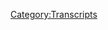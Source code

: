 {{Transcript
    | title         = [[399: February 12-14, 2020]]
    | caption       = [https://knowledgefight.libsyn.com/knowledge-fight-february-12-14-2020 Listen to this episode on Libsyn]
    | episodeNumber = [[399: February 12-14, 2020|399]]
    | length        = 03:04:56
}}

{{MessageBox
    | header     = Warning: Bot Generated Content
    | text       = This transcript was automatically generated by transcription software and likely contains many mistakes and misattributions. Please check the audio for definitive quotes, attribution, and context.
    | image      = N3yvass4myg91.webp
    | imagewidth = 50px
    | id         = warning
}}

{{TranscriptBlock
    | name      = Unknown Speaker
    | timestamp = 00:00:00.000
    | text      = I have great respect for knowledge, right knowledge.
}}

{{TranscriptBlock
    | name      = Unknown Speaker
    | timestamp = 00:00:25.160
    | text      = I'm sick of them posing as if they're the good guys saying we are the bad guys knowledge
}}

{{TranscriptBlock
    | name      = Unknown Speaker
    | timestamp = 00:00:29.280
    | text      = I love you.
}}

{{TranscriptBlock
    | name      = Unknown Speaker
    | timestamp = 00:00:59.280
    | text      = Hey, everybody. Welcome back to Knowledge Fight. I'm Dan.
}}

{{TranscriptBlock
    | name      = Unknown Speaker
    | timestamp = 00:01:01.280
    | text      = I'm Jordan.
}}

{{TranscriptBlock
    | name      = Unknown Speaker
    | timestamp = 00:01:01.780
    | text      = We're a couple dudes. Like to sit around, drink novelty beverages, and talk a little bit about Alex Jones.
}}

{{TranscriptBlock
    | name      = Unknown Speaker
    | timestamp = 00:01:06.280
    | text      = Indeed we are, Dan.
}}

{{TranscriptBlock
    | name      = Unknown Speaker
    | timestamp = 00:01:07.780
    | text      = Jordan.
}}

{{TranscriptBlock
    | name      = Unknown Speaker
    | timestamp = 00:01:08.280
    | text      = Dan.
}}

{{TranscriptBlock
    | name      = Unknown Speaker
    | timestamp = 00:01:08.780
    | text      = Jordan.
}}

{{TranscriptBlock
    | name      = Unknown Speaker
    | timestamp = 00:01:09.780
    | text      = We all know that you're an appreciator of dunks.
}}

{{TranscriptBlock
    | name      = Unknown Speaker
    | timestamp = 00:01:13.780
    | text      = This is quite a setup.
}}

{{TranscriptBlock
    | name      = Unknown Speaker
    | timestamp = 00:01:14.780
    | text      = Last night was the dunk contest. Let me ask you a question.
}}

{{TranscriptBlock
    | name      = Unknown Speaker
    | timestamp = 00:01:16.780
    | text      = Oh, shit. Was it?
}}

{{TranscriptBlock
    | name      = Unknown Speaker
    | timestamp = 00:01:17.780
    | text      = When was the last dunk contest you watched?
}}

{{TranscriptBlock
    | name      = Unknown Speaker
    | timestamp = 00:01:19.780
    | text      = I mean, I've...
}}

{{TranscriptBlock
    | name      = Unknown Speaker
    | timestamp = 00:01:20.280
    | text      = Aside from the YouTube clips that you watch all the time.
}}

{{TranscriptBlock
    | name      = Unknown Speaker
    | timestamp = 00:01:22.780
    | text      = I don't know ever. I mean, back when I used to watch basketball when I was like 15 or something.
}}

{{TranscriptBlock
    | name      = Unknown Speaker
    | timestamp = 00:01:27.280
    | text      = So you haven't watched any?
}}

{{TranscriptBlock
    | name      = Unknown Speaker
    | timestamp = 00:01:28.780
    | text      = Not current ones. I've seen clips of the more recent ones.
}}

{{TranscriptBlock
    | name      = Unknown Speaker
    | timestamp = 00:01:32.280
    | text      = Right.
}}

{{TranscriptBlock
    | name      = Unknown Speaker
    | timestamp = 00:01:32.780
    | text      = But whenever I go back and I watch dunks, I'm watching 90s dunk contests.
}}

{{TranscriptBlock
    | name      = Unknown Speaker
    | timestamp = 00:01:37.280
    | text      = Not because I think that they're bad now.
}}

{{TranscriptBlock
    | name      = Unknown Speaker
    | timestamp = 00:01:40.780
    | text      = Right.
}}

{{TranscriptBlock
    | name      = Unknown Speaker
    | timestamp = 00:01:41.280
    | text      = There's something magical about those terrible uniforms that they had in the 90s.
}}

{{TranscriptBlock
    | name      = Unknown Speaker
    | timestamp = 00:01:46.280
    | text      = With the short shorts?
}}

{{TranscriptBlock
    | name      = Unknown Speaker
    | timestamp = 00:01:47.280
    | text      = Yeah. There's just so aesthetic about it that's really exciting to me.
}}

{{TranscriptBlock
    | name      = Unknown Speaker
    | timestamp = 00:01:51.780
    | text      = And I know it's probably because I was a young man when I was watching those things.
}}

{{TranscriptBlock
    | name      = Unknown Speaker
    | timestamp = 00:01:56.780
    | text      = But yeah, there's just something... There's an air to it.
}}

{{TranscriptBlock
    | name      = Unknown Speaker
    | timestamp = 00:02:01.280
    | text      = There's just a certain something that the present day of NBA doesn't capture for me.
}}

{{TranscriptBlock
    | name      = Unknown Speaker
    | timestamp = 00:02:05.780
    | text      = Yeah. Who's your favorite 90s dunker?
}}

{{TranscriptBlock
    | name      = Unknown Speaker
    | timestamp = 00:02:07.780
    | text      = Rex Chapman, baby.
}}

{{TranscriptBlock
    | name      = Unknown Speaker
    | timestamp = 00:02:08.780
    | text      = I know Rex Chapman is... Okay, what do you got?
}}

{{TranscriptBlock
    | name      = Unknown Speaker
    | timestamp = 00:02:10.780
    | text      = He can't be your favorite dunker. It just can't be.
}}

{{TranscriptBlock
    | name      = Unknown Speaker
    | timestamp = 00:02:14.280
    | text      = I don't know. Vince Carter was really innovative with a lot of his...
}}

{{TranscriptBlock
    | name      = Unknown Speaker
    | timestamp = 00:02:17.780
    | text      = I remember back when I was younger. I don't know if he was ever a really relevant player,
}}

{{TranscriptBlock
    | name      = Unknown Speaker
    | timestamp = 00:02:21.780
    | text      = but I remember Isaiah Ryder was somebody...
}}

{{TranscriptBlock
    | name      = Unknown Speaker
    | timestamp = 00:02:23.780
    | text      = Isaiah Ryder.
}}

{{TranscriptBlock
    | name      = Unknown Speaker
    | timestamp = 00:02:24.780
    | text      = He's always talked about as like a great dunker.
}}

{{TranscriptBlock
    | name      = Unknown Speaker
    | timestamp = 00:02:27.280
    | text      = Yeah.
}}

{{TranscriptBlock
    | name      = Unknown Speaker
    | timestamp = 00:02:27.780
    | text      = You know, like the D. Browns of the world were like a little tiny guy.
}}

{{TranscriptBlock
    | name      = Unknown Speaker
    | timestamp = 00:02:30.780
    | text      = Sure, sure, sure.
}}

{{TranscriptBlock
    | name      = Unknown Speaker
    | timestamp = 00:02:31.780
    | text      = Absolutely. When Spud Webb dunked, it was a miracle. We all...
}}

{{TranscriptBlock
    | name      = Unknown Speaker
    | timestamp = 00:02:34.780
    | text      = Yeah, everybody got off the bench and was like, oh, you're crazy.
}}

{{TranscriptBlock
    | name      = Unknown Speaker
    | timestamp = 00:02:37.780
    | text      = Look at that tiny guy dunk.
}}

{{TranscriptBlock
    | name      = Unknown Speaker
    | timestamp = 00:02:39.280
    | text      = Got it on our knees, raised our hands, Holy Ghostin'. We did a little bit...
}}

{{TranscriptBlock
    | name      = Unknown Speaker
    | timestamp = 00:02:42.780
    | text      = But weirdly, Muggsy Bogues never went that route.
}}

{{TranscriptBlock
    | name      = Unknown Speaker
    | timestamp = 00:02:45.280
    | text      = He was a tiny man, but he never went the dunk route.
}}

{{TranscriptBlock
    | name      = Unknown Speaker
    | timestamp = 00:02:47.780
    | text      = The novelty... Maybe he didn't. I just don't remember.
}}

{{TranscriptBlock
    | name      = Unknown Speaker
    | timestamp = 00:02:49.780
    | text      = That's possible.
}}

{{TranscriptBlock
    | name      = Unknown Speaker
    | timestamp = 00:02:50.780
    | text      = But he also was on the same team as like Alonzo Mourning and Larry Johnson.
}}

{{TranscriptBlock
    | name      = Unknown Speaker
    | timestamp = 00:02:54.280
    | text      = And those guys were...
}}

{{TranscriptBlock
    | name      = Unknown Speaker
    | timestamp = 00:02:55.780
    | text      = World-class dunkers.
}}

{{TranscriptBlock
    | name      = Unknown Speaker
    | timestamp = 00:02:57.280
    | text      = So this has been Dunk Talk.
}}

{{TranscriptBlock
    | name      = Unknown Speaker
    | timestamp = 00:02:59.780
    | text      = Dunk Talk. There was just some controversy at last.
}}

{{TranscriptBlock
    | name      = Unknown Speaker
    | timestamp = 00:03:02.780
    | text      = Is that right?
}}

{{TranscriptBlock
    | name      = Unknown Speaker
    | timestamp = 00:03:03.280
    | text      = Oh, yeah, yeah, yeah.
}}

{{TranscriptBlock
    | name      = Unknown Speaker
    | timestamp = 00:03:03.780
    | text      = I was unaware of this. Please fill me in.
}}

{{TranscriptBlock
    | name      = Unknown Speaker
    | timestamp = 00:03:05.780
    | text      = Yeah. One dude got five rounds, all 50 points.
}}

{{TranscriptBlock
    | name      = Unknown Speaker
    | timestamp = 00:03:10.780
    | text      = Perfect scores, five straight rounds.
}}

{{TranscriptBlock
    | name      = Unknown Speaker
    | timestamp = 00:03:12.780
    | text      = Then he jumped over Tacko Falls for the finals.
}}

{{TranscriptBlock
    | name      = Unknown Speaker
    | timestamp = 00:03:16.280
    | text      = Tacko Falls is a seven-foot-five...
}}

{{TranscriptBlock
    | name      = Unknown Speaker
    | timestamp = 00:03:18.280
    | text      = He's a big dude.
}}

{{TranscriptBlock
    | name      = Unknown Speaker
    | timestamp = 00:03:19.280
    | text      = He's real tall.
}}

{{TranscriptBlock
    | name      = Unknown Speaker
    | timestamp = 00:03:20.280
    | text      = Okay.
}}

{{TranscriptBlock
    | name      = Unknown Speaker
    | timestamp = 00:03:20.780
    | text      = And grabbed the ball out of his shoulder.
}}

{{TranscriptBlock
    | name      = Unknown Speaker
    | timestamp = 00:03:24.780
    | text      = Managed to dunk it.
}}

{{TranscriptBlock
    | name      = Unknown Speaker
    | timestamp = 00:03:25.780
    | text      = Jumped over Tacko Falls.
}}

{{TranscriptBlock
    | name      = Unknown Speaker
    | timestamp = 00:03:27.780
    | text      = Seven-foot-five.
}}

{{TranscriptBlock
    | name      = Unknown Speaker
    | timestamp = 00:03:28.780
    | text      = Dunked it.
}}

{{TranscriptBlock
    | name      = Unknown Speaker
    | timestamp = 00:03:29.780
    | text      = Wound up getting a 47 and losing.
}}

{{TranscriptBlock
    | name      = Unknown Speaker
    | timestamp = 00:03:31.780
    | text      = Wow.
}}

{{TranscriptBlock
    | name      = Unknown Speaker
    | timestamp = 00:03:32.780
    | text      = Yeah.
}}

{{TranscriptBlock
    | name      = Unknown Speaker
    | timestamp = 00:03:33.280
    | text      = Perfect up to that point.
}}

{{TranscriptBlock
    | name      = Unknown Speaker
    | timestamp = 00:03:34.280
    | text      = Exactly.
}}

{{TranscriptBlock
    | name      = Unknown Speaker
    | timestamp = 00:03:34.780
    | text      = Wow.
}}

{{TranscriptBlock
    | name      = Unknown Speaker
    | timestamp = 00:03:35.280
    | text      = Yeah.
}}

{{TranscriptBlock
    | name      = Unknown Speaker
    | timestamp = 00:03:35.780
    | text      = Apparently, the story was they were...
}}

{{TranscriptBlock
    | name      = Unknown Speaker
    | timestamp = 00:03:37.780
    | text      = The judges were trying to set up a tie for the final.
}}

{{TranscriptBlock
    | name      = Unknown Speaker
    | timestamp = 00:03:40.780
    | text      = Of course, they were.
}}

{{TranscriptBlock
    | name      = Unknown Speaker
    | timestamp = 00:03:41.780
    | text      = Both of them get 48.
}}

{{TranscriptBlock
    | name      = Unknown Speaker
    | timestamp = 00:03:42.780
    | text      = All this cheating.
}}

{{TranscriptBlock
    | name      = Unknown Speaker
    | timestamp = 00:03:43.780
    | text      = But they couldn't do the math right, so he got 47 and wound up losing.
}}

{{TranscriptBlock
    | name      = Unknown Speaker
    | timestamp = 00:03:47.780
    | text      = It's so bad.
}}

{{TranscriptBlock
    | name      = Unknown Speaker
    | timestamp = 00:03:48.780
    | text      = That's an interesting conspiracy theory.
}}

{{TranscriptBlock
    | name      = Unknown Speaker
    | timestamp = 00:03:50.280
    | text      = I'm not sure if I buy into it.
}}

{{TranscriptBlock
    | name      = Unknown Speaker
    | timestamp = 00:03:51.780
    | text      = I was trying to pay attention to your story, but I kind of got lost in thought because
}}

{{TranscriptBlock
    | name      = Unknown Speaker
    | timestamp = 00:03:56.780
    | text      = I can't decide...
}}

{{TranscriptBlock
    | name      = Unknown Speaker
    | timestamp = 00:03:57.780
    | text      = Because Rex Chapman can't dunk over Tacko Falls.
}}

{{TranscriptBlock
    | name      = Unknown Speaker
    | timestamp = 00:03:59.780
    | text      = No.
}}

{{TranscriptBlock
    | name      = Unknown Speaker
    | timestamp = 00:04:00.280
    | text      = Rex Chapman could do anything.
}}

{{TranscriptBlock
    | name      = Unknown Speaker
    | timestamp = 00:04:01.280
    | text      = He cannot.
}}

{{TranscriptBlock
    | name      = Unknown Speaker
    | timestamp = 00:04:03.280
    | text      = The thing that I was lost in thought about was I can't decide whether or not I'm opposed
}}

{{TranscriptBlock
    | name      = Unknown Speaker
    | timestamp = 00:04:09.479
    | text      = to when people dunk over cars.
}}

{{TranscriptBlock
    | name      = Unknown Speaker
    | timestamp = 00:04:11.780
    | text      = Yeah.
}}

{{TranscriptBlock
    | name      = Unknown Speaker
    | timestamp = 00:04:12.280
    | text      = Okay.
}}

{{TranscriptBlock
    | name      = Unknown Speaker
    | timestamp = 00:04:12.780
    | text      = Okay.
}}

{{TranscriptBlock
    | name      = Unknown Speaker
    | timestamp = 00:04:13.280
    | text      = Because I think that I'm against it.
}}

{{TranscriptBlock
    | name      = Unknown Speaker
    | timestamp = 00:04:14.780
    | text      = Because I think that I don't like the novelty prop aspect of it.
}}

{{TranscriptBlock
    | name      = Unknown Speaker
    | timestamp = 00:04:17.779
    | text      = Okay.
}}

{{TranscriptBlock
    | name      = Unknown Speaker
    | timestamp = 00:04:18.279
    | text      = It should just be you and the ball and maybe another person you're jumping over.
}}

{{TranscriptBlock
    | name      = Unknown Speaker
    | timestamp = 00:04:22.279
    | text      = Okay.
}}

{{TranscriptBlock
    | name      = Unknown Speaker
    | timestamp = 00:04:22.779
    | text      = Okay.
}}

{{TranscriptBlock
    | name      = Unknown Speaker
    | timestamp = 00:04:23.279
    | text      = How is the person any different than the car?
}}

{{TranscriptBlock
    | name      = Unknown Speaker
    | timestamp = 00:04:25.279
    | text      = Am I being a stick in the mud?
}}

{{TranscriptBlock
    | name      = Unknown Speaker
    | timestamp = 00:04:26.779
    | text      = Maybe dunking over a car is really cool.
}}

{{TranscriptBlock
    | name      = Unknown Speaker
    | timestamp = 00:04:29.779
    | text      = Should you be allowed a trampoline?
}}

{{TranscriptBlock
    | name      = Unknown Speaker
    | timestamp = 00:04:31.279
    | text      = I think not.
}}

{{TranscriptBlock
    | name      = Unknown Speaker
    | timestamp = 00:04:34.279
    | text      = I agree with the trampoline.
}}

{{TranscriptBlock
    | name      = Unknown Speaker
    | timestamp = 00:04:35.779
    | text      = Although, do you remember that...
}}

{{TranscriptBlock
    | name      = Unknown Speaker
    | timestamp = 00:04:36.779
    | text      = That's a performance-enhancing drug situation.
}}

{{TranscriptBlock
    | name      = Unknown Speaker
    | timestamp = 00:04:38.779
    | text      = Do you remember Slamball?
}}

{{TranscriptBlock
    | name      = Unknown Speaker
    | timestamp = 00:04:40.279
    | text      = No.
}}

{{TranscriptBlock
    | name      = Unknown Speaker
    | timestamp = 00:04:41.279
    | text      = What is Slamball?
}}

{{TranscriptBlock
    | name      = Unknown Speaker
    | timestamp = 00:04:42.279
    | text      = There was a league that got started.
}}

{{TranscriptBlock
    | name      = Unknown Speaker
    | timestamp = 00:04:44.779
    | text      = I think it was on, like, FX or something like that.
}}

{{TranscriptBlock
    | name      = Unknown Speaker
    | timestamp = 00:04:47.279
    | text      = One of those Spike TV probably.
}}

{{TranscriptBlock
    | name      = Unknown Speaker
    | timestamp = 00:04:48.779
    | text      = Okay.
}}

{{TranscriptBlock
    | name      = Unknown Speaker
    | timestamp = 00:04:49.279
    | text      = Okay.
}}

{{TranscriptBlock
    | name      = Unknown Speaker
    | timestamp = 00:04:49.779
    | text      = And it was just a basketball league, but it was a whole court of trampolines.
}}

{{TranscriptBlock
    | name      = Unknown Speaker
    | timestamp = 00:04:54.779
    | text      = All right.
}}

{{TranscriptBlock
    | name      = Unknown Speaker
    | timestamp = 00:04:55.279
    | text      = Now I want that.
}}

{{TranscriptBlock
    | name      = Unknown Speaker
    | timestamp = 00:04:55.779
    | text      = It didn't last, but it was pretty fun.
}}

{{TranscriptBlock
    | name      = Unknown Speaker
    | timestamp = 00:04:57.279
    | text      = I want Taco Falls on a...
}}

{{TranscriptBlock
    | name      = Unknown Speaker
    | timestamp = 00:04:58.779
    | text      = It was a recipe for neck injuries.
}}

{{TranscriptBlock
    | name      = Unknown Speaker
    | timestamp = 00:05:01.279
    | text      = Yeah.
}}

{{TranscriptBlock
    | name      = Unknown Speaker
    | timestamp = 00:05:01.779
    | text      = It's a terrible idea.
}}

{{TranscriptBlock
    | name      = Unknown Speaker
    | timestamp = 00:05:02.779
    | text      = So anyway, this is where apparently I have a lot of feelings about dunks.
}}

{{TranscriptBlock
    | name      = Unknown Speaker
    | timestamp = 00:05:06.279
    | text      = And I was unaware of the controversy from the last night's dunk contest.
}}

{{TranscriptBlock
    | name      = Unknown Speaker
    | timestamp = 00:05:09.279
    | text      = I hope everybody is being sued appropriately.
}}

{{TranscriptBlock
    | name      = Unknown Speaker
    | timestamp = 00:05:11.779
    | text      = Absolutely.
}}

{{TranscriptBlock
    | name      = Unknown Speaker
    | timestamp = 00:05:12.779
    | text      = But I do know a lot about Alex Jones.
}}

{{TranscriptBlock
    | name      = Unknown Speaker
    | timestamp = 00:05:14.279
    | text      = And I know a lot about the former and nothing about the latter.
}}

{{TranscriptBlock
    | name      = Unknown Speaker
    | timestamp = 00:05:17.279
    | text      = Right.
}}

{{TranscriptBlock
    | name      = Unknown Speaker
    | timestamp = 00:05:17.779
    | text      = So Jordan, today we got an interesting media episode in front of us.
}}

{{TranscriptBlock
    | name      = Unknown Speaker
    | timestamp = 00:05:21.279
    | text      = We are going over February 12th through 14th.
}}

{{TranscriptBlock
    | name      = Unknown Speaker
    | timestamp = 00:05:24.779
    | text      = That is Wednesday through Friday of last week.
}}

{{TranscriptBlock
    | name      = Unknown Speaker
    | timestamp = 00:05:28.279
    | text      = 12th through 14th, 2020.
}}

{{TranscriptBlock
    | name      = Unknown Speaker
    | timestamp = 00:05:29.779
    | text      = I'm Dan.
}}

{{TranscriptBlock
    | name      = Unknown Speaker
    | timestamp = 00:05:30.279
    | text      = This is 2020.
}}

{{TranscriptBlock
    | name      = Unknown Speaker
    | timestamp = 00:05:30.779
    | text      = God damn it.
}}

{{TranscriptBlock
    | name      = Unknown Speaker
    | timestamp = 00:05:31.779
    | text      = And it's interesting, man.
}}

{{TranscriptBlock
    | name      = Unknown Speaker
    | timestamp = 00:05:33.779
    | text      = This show has so many different tone shifts throughout it that you're going to probably get whiplash.
}}

{{TranscriptBlock
    | name      = Unknown Speaker
    | timestamp = 00:05:39.779
    | text      = This is whiplash.
}}

{{TranscriptBlock
    | name      = Unknown Speaker
    | timestamp = 00:05:40.279
    | text      = Yeah.
}}

{{TranscriptBlock
    | name      = Unknown Speaker
    | timestamp = 00:05:40.779
    | text      = There are like real serious moods that change from day to day.
}}

{{TranscriptBlock
    | name      = Unknown Speaker
    | timestamp = 00:05:45.779
    | text      = Okay.
}}

{{TranscriptBlock
    | name      = Unknown Speaker
    | timestamp = 00:05:46.279
    | text      = Okay.
}}

{{TranscriptBlock
    | name      = Unknown Speaker
    | timestamp = 00:05:46.779
    | text      = And it's interesting.
}}

{{TranscriptBlock
    | name      = Unknown Speaker
    | timestamp = 00:05:47.279
    | text      = A lot of the times we end up focusing on like one episode or maybe two episodes.
}}

{{TranscriptBlock
    | name      = Unknown Speaker
    | timestamp = 00:05:51.279
    | text      = Sometimes it's kind of difficult to trace the like, this show has no connection to what it was yesterday.
}}

{{TranscriptBlock
    | name      = Unknown Speaker
    | timestamp = 00:05:56.279
    | text      = Right.
}}

{{TranscriptBlock
    | name      = Unknown Speaker
    | timestamp = 00:05:56.779
    | text      = Right.
}}

{{TranscriptBlock
    | name      = Unknown Speaker
    | timestamp = 00:05:57.279
    | text      = Right.
}}

{{TranscriptBlock
    | name      = Unknown Speaker
    | timestamp = 00:05:57.779
    | text      = Right.
}}

{{TranscriptBlock
    | name      = Unknown Speaker
    | timestamp = 00:05:58.279
    | text      = And I think you'll experience quite a bit of that today.
}}

{{TranscriptBlock
    | name      = Unknown Speaker
    | timestamp = 00:05:59.279
    | text      = Okay.
}}

{{TranscriptBlock
    | name      = Unknown Speaker
    | timestamp = 00:05:59.779
    | text      = So I'm going to get a symbol thrown at my head.
}}

{{TranscriptBlock
    | name      = Unknown Speaker
    | timestamp = 00:06:01.779
    | text      = Maybe.
}}

{{TranscriptBlock
    | name      = Unknown Speaker
    | timestamp = 00:06:02.279
    | text      = Okay.
}}

{{TranscriptBlock
    | name      = Unknown Speaker
    | timestamp = 00:06:02.779
    | text      = But before we get down to any of that, we got to take a moment, Jordan, to say thank you to some folks who have signed up and are supporting the show.
}}

{{TranscriptBlock
    | name      = Unknown Speaker
    | timestamp = 00:06:08.279
    | text      = So first, Alex, thank you so much.
}}

{{TranscriptBlock
    | name      = Unknown Speaker
    | timestamp = 00:06:10.279
    | text      = You are now policy wonk.
}}

{{TranscriptBlock
    | name      = Unknown Speaker
    | timestamp = 00:06:11.279
    | text      = I'm policy won by Alex next, Vincent.
}}

{{TranscriptBlock
    | name      = Unknown Speaker
    | timestamp = 00:06:14.279
    | text      = Thank you so much.
}}

{{TranscriptBlock
    | name      = Unknown Speaker
    | timestamp = 00:06:14.779
    | text      = Now policy wonk.
}}

{{TranscriptBlock
    | name      = Unknown Speaker
    | timestamp = 00:06:16.279
    | text      = I'm a policy wonk.
}}

{{TranscriptBlock
    | name      = Unknown Speaker
    | timestamp = 00:06:17.279
    | text      = Thank you very much.
}}

{{TranscriptBlock
    | name      = Unknown Speaker
    | timestamp = 00:06:18.279
    | text      = Vincent.
}}

{{TranscriptBlock
    | name      = Unknown Speaker
    | timestamp = 00:06:18.779
    | text      = Carter.
}}

{{TranscriptBlock
    | name      = Unknown Speaker
    | timestamp = 00:06:19.279
    | text      = Could be.
}}

{{TranscriptBlock
    | name      = Unknown Speaker
    | timestamp = 00:06:20.279
    | text      = Could be great.
}}

{{TranscriptBlock
    | name      = Unknown Speaker
    | timestamp = 00:06:20.779
    | text      = Dunker, evolves, delicious dunks from Vince Carter revitalize the dunk on, God, absolutely next, Craig.
}}

{{TranscriptBlock
    | name      = Unknown Speaker
    | timestamp = 00:06:29.779
    | text      = Thank you so much.
}}

{{TranscriptBlock
    | name      = Unknown Speaker
    | timestamp = 00:06:30.279
    | text      = You're now policy wonk.
}}

{{TranscriptBlock
    | name      = Unknown Speaker
    | timestamp = 00:06:31.279
    | text      = I'm a policy wonk.
}}

{{TranscriptBlock
    | name      = Unknown Speaker
    | timestamp = 00:06:32.279
    | text      = Okay.
}}

{{TranscriptBlock
    | name      = Unknown Speaker
    | timestamp = 00:06:32.779
    | text      = Next, Nicole.
}}

{{TranscriptBlock
    | name      = Unknown Speaker
    | timestamp = 00:06:34.279
    | text      = Thank you so much.
}}

{{TranscriptBlock
    | name      = Unknown Speaker
    | timestamp = 00:06:34.779
    | text      = You're now policy wonk.
}}

{{TranscriptBlock
    | name      = Unknown Speaker
    | timestamp = 00:06:35.779
    | text      = I'm a policy wonk.
}}

{{TranscriptBlock
    | name      = Unknown Speaker
    | timestamp = 00:06:36.779
    | text      = Thank you, Nicole.
}}

{{TranscriptBlock
    | name      = Unknown Speaker
    | timestamp = 00:06:37.779
    | text      = I'm going to go next, Ryan.
}}

{{TranscriptBlock
    | name      = Unknown Speaker
    | timestamp = 00:06:38.779
    | text      = Ryan, thank you so much, you are now a policy wonk.
}}

{{TranscriptBlock
    | name      = Unknown Speaker
    | timestamp = 00:06:40.980
    | text      = I'm a policy wonk.
}}

{{TranscriptBlock
    | name      = Unknown Speaker
    | timestamp = 00:06:41.980
    | text      = Thank you, Ryan.
}}

{{TranscriptBlock
    | name      = Unknown Speaker
    | timestamp = 00:06:42.980
    | text      = Thank you, Ryan.
}}

{{TranscriptBlock
    | name      = Unknown Speaker
    | timestamp = 00:06:43.980
    | text      = Next, Elizabeth, thank you so much, you are now a policy wonk.
}}

{{TranscriptBlock
    | name      = Unknown Speaker
    | timestamp = 00:06:46.259
    | text      = I'm a policy wonk.
}}

{{TranscriptBlock
    | name      = Unknown Speaker
    | timestamp = 00:06:47.259
    | text      = Thank you very much, Elizabeth.
}}

{{TranscriptBlock
    | name      = Unknown Speaker
    | timestamp = 00:06:48.259
    | text      = This is the big one, Elizabeth.
}}

{{TranscriptBlock
    | name      = Unknown Speaker
    | timestamp = 00:06:49.259
    | text      = The big dunk, that is.
}}

{{TranscriptBlock
    | name      = Unknown Speaker
    | timestamp = 00:06:50.259
    | text      = Oh, get the fuck out of here.
}}

{{TranscriptBlock
    | name      = Unknown Speaker
    | timestamp = 00:06:51.259
    | text      = That was a stretch.
}}

{{TranscriptBlock
    | name      = Unknown Speaker
    | timestamp = 00:06:52.259
    | text      = That was bad.
}}

{{TranscriptBlock
    | name      = Unknown Speaker
    | timestamp = 00:06:53.259
    | text      = Finally, like I say, thank you to a couple of people who signed up on an elevated level.
}}

{{TranscriptBlock
    | name      = Unknown Speaker
    | timestamp = 00:06:57.339
    | text      = We appreciate that very much.
}}

{{TranscriptBlock
    | name      = Unknown Speaker
    | timestamp = 00:06:58.459
    | text      = So first, Kristoff with a K, thank you so much.
}}

{{TranscriptBlock
    | name      = Unknown Speaker
    | timestamp = 00:07:01.660
    | text      = You are now a technocrat.
}}

{{TranscriptBlock
    | name      = Unknown Speaker
    | timestamp = 00:07:03.060
    | text      = And Jennifer, thank you so much.
}}

{{TranscriptBlock
    | name      = Unknown Speaker
    | timestamp = 00:07:04.579
    | text      = You are now a technocrat.
}}

{{TranscriptBlock
    | name      = Unknown Speaker
    | timestamp = 00:07:05.899
    | text      = I'm a policy wonk.
}}

{{TranscriptBlock
    | name      = Unknown Speaker
    | timestamp = 00:07:06.899
    | text      = Crikey, mate.
}}

{{TranscriptBlock
    | name      = Unknown Speaker
    | timestamp = 00:07:07.899
    | text      = Crikey.
}}

{{TranscriptBlock
    | name      = Unknown Speaker
    | timestamp = 00:07:08.899
    | text      = That's fantastic.
}}

{{TranscriptBlock
    | name      = Unknown Speaker
    | timestamp = 00:07:09.899
    | text      = Have yourself a brew.
}}

{{TranscriptBlock
    | name      = Unknown Speaker
    | timestamp = 00:07:10.899
    | text      = How's your 401k doing, bro?
}}

{{TranscriptBlock
    | name      = Unknown Speaker
    | timestamp = 00:07:11.899
    | text      = All right, we got to go full tilt boogie on this, Watson, all right?
}}

{{TranscriptBlock
    | name      = Unknown Speaker
    | timestamp = 00:07:14.259
    | text      = Let's just get down to business.
}}

{{TranscriptBlock
    | name      = Unknown Speaker
    | timestamp = 00:07:15.740
    | text      = We ain't making that money off that heroin.
}}

{{TranscriptBlock
    | name      = Unknown Speaker
    | timestamp = 00:07:17.819
    | text      = Why are you pimps so good?
}}

{{TranscriptBlock
    | name      = Unknown Speaker
    | timestamp = 00:07:19.740
    | text      = My neck is freakishly large.
}}

{{TranscriptBlock
    | name      = Unknown Speaker
    | timestamp = 00:07:21.379
    | text      = I declare info war on you.
}}

{{TranscriptBlock
    | name      = Unknown Speaker
    | timestamp = 00:07:23.860
    | text      = Thank you so much, Kristoff, and thank you so much, Jennifer.
}}

{{TranscriptBlock
    | name      = Unknown Speaker
    | timestamp = 00:07:26.579
    | text      = Yes, thank you very much.
}}

{{TranscriptBlock
    | name      = Unknown Speaker
    | timestamp = 00:07:27.579
    | text      = If you're out there listening and you're thinking, hey, I enjoy this show, I like what these
}}

{{TranscriptBlock
    | name      = Unknown Speaker
    | timestamp = 00:07:30.220
    | text      = gents do, I'd like to support it, you can do that by going to our website, knowledgefight.com,
}}

{{TranscriptBlock
    | name      = Unknown Speaker
    | timestamp = 00:07:34.019
    | text      = clicking the button that says support the show, we would appreciate it.
}}

{{TranscriptBlock
    | name      = Unknown Speaker
    | timestamp = 00:07:36.540
    | text      = Absolutely.
}}

{{TranscriptBlock
    | name      = Unknown Speaker
    | timestamp = 00:07:37.540
    | text      = Absolutely.
}}

{{TranscriptBlock
    | name      = Unknown Speaker
    | timestamp = 00:07:38.540
    | text      = Because, you know, we don't say this all that often, but it is maybe nice to remind people
}}

{{TranscriptBlock
    | name      = Unknown Speaker
    | timestamp = 00:07:42.980
    | text      = we have foregone the option even of taking any advertising on this show at any point.
}}

{{TranscriptBlock
    | name      = Unknown Speaker
    | timestamp = 00:07:50.019
    | text      = So it is all your support that makes this possible, and we appreciate it, and thank
}}

{{TranscriptBlock
    | name      = Unknown Speaker
    | timestamp = 00:07:55.040
    | text      = you.
}}

{{TranscriptBlock
    | name      = Unknown Speaker
    | timestamp = 00:07:56.040
    | text      = Yes, very much so.
}}

{{TranscriptBlock
    | name      = Unknown Speaker
    | timestamp = 00:07:57.540
    | text      = So here is an out of context drop from today's show, which gives you one of the tones that
}}

{{TranscriptBlock
    | name      = Unknown Speaker
    | timestamp = 00:08:02.879
    | text      = we're going to be experiencing.
}}

{{TranscriptBlock
    | name      = Unknown Speaker
    | timestamp = 00:08:04.899
    | text      = Trump should fire everyone who hasn't already shown themselves to be loyal.
}}

{{TranscriptBlock
    | name      = Unknown Speaker
    | timestamp = 00:08:11.019
    | text      = Okay.
}}

{{TranscriptBlock
    | name      = Unknown Speaker
    | timestamp = 00:08:12.019
    | text      = Wow.
}}

{{TranscriptBlock
    | name      = Unknown Speaker
    | timestamp = 00:08:13.019
    | text      = So.
}}

{{TranscriptBlock
    | name      = Unknown Speaker
    | timestamp = 00:08:14.019
    | text      = Okay.
}}

{{TranscriptBlock
    | name      = Unknown Speaker
    | timestamp = 00:08:15.019
    | text      = There is a theme of consolidation of autocratic power that is definitely running through these
}}

{{TranscriptBlock
    | name      = Unknown Speaker
    | timestamp = 00:08:21.259
    | text      = episodes.
}}

{{TranscriptBlock
    | name      = Unknown Speaker
    | timestamp = 00:08:22.259
    | text      = Trump should remove anyone that he murders from a photo.
}}

{{TranscriptBlock
    | name      = Unknown Speaker
    | timestamp = 00:08:26.060
    | text      = That is the rule.
}}

{{TranscriptBlock
    | name      = Unknown Speaker
    | timestamp = 00:08:27.060
    | text      = Right.
}}

{{TranscriptBlock
    | name      = Unknown Speaker
    | timestamp = 00:08:28.060
    | text      = Also, I forgot about this, but I need to take care of a couple things really quick before
}}

{{TranscriptBlock
    | name      = Unknown Speaker
    | timestamp = 00:08:31.060
    | text      = we get into the show.
}}

{{TranscriptBlock
    | name      = Unknown Speaker
    | timestamp = 00:08:32.059
    | text      = What's that?
}}

{{TranscriptBlock
    | name      = Unknown Speaker
    | timestamp = 00:08:33.059
    | text      = Well, there's a couple of side issues.
}}

{{TranscriptBlock
    | name      = Unknown Speaker
    | timestamp = 00:08:35.340
    | text      = What I wanted to do is make a sound drop of like a bunch of times Alex saying, side issue,
}}

{{TranscriptBlock
    | name      = Unknown Speaker
    | timestamp = 00:08:39.700
    | text      = and then introduce the segment of side issues, but I forgot to do that.
}}

{{TranscriptBlock
    | name      = Unknown Speaker
    | timestamp = 00:08:43.799
    | text      = One is I'm getting a lot of people who like tweeted at me and sent messages about coach
}}

{{TranscriptBlock
    | name      = Unknown Speaker
    | timestamp = 00:08:47.940
    | text      = Dave Dobbin Meyer, because apparently he's suing the NFL or wants to sue the NFL because
}}

{{TranscriptBlock
    | name      = Unknown Speaker
    | timestamp = 00:08:52.740
    | text      = he got too horny during the halftime show, something along those lines.
}}

{{TranscriptBlock
    | name      = Unknown Speaker
    | timestamp = 00:08:56.240
    | text      = And people are like, you should check in on your boy and stuff like that.
}}

{{TranscriptBlock
    | name      = Unknown Speaker
    | timestamp = 00:08:59.659
    | text      = I was like, first of all, not my boy.
}}

{{TranscriptBlock
    | name      = Unknown Speaker
    | timestamp = 00:09:01.940
    | text      = And I have made a conscious decision that I don't want to cover that.
}}

{{TranscriptBlock
    | name      = Unknown Speaker
    | timestamp = 00:09:05.740
    | text      = I have no interest in it, even though it's getting like, you know, people like a lot
}}

{{TranscriptBlock
    | name      = Unknown Speaker
    | timestamp = 00:09:10.379
    | text      = of attention was put to on making fun of that dude for this.
}}

{{TranscriptBlock
    | name      = Unknown Speaker
    | timestamp = 00:09:14.600
    | text      = And one of the things I recognized was that like he has probably a couple hundred viewers
}}

{{TranscriptBlock
    | name      = Unknown Speaker
    | timestamp = 00:09:18.919
    | text      = on his YouTube show.
}}

{{TranscriptBlock
    | name      = Unknown Speaker
    | timestamp = 00:09:20.340
    | text      = It's not like he has a syndicated radio show that's out widely.
}}

{{TranscriptBlock
    | name      = Unknown Speaker
    | timestamp = 00:09:24.120
    | text      = We would at this point be amplifying him by covering him, getting horny for the super
}}

{{TranscriptBlock
    | name      = Unknown Speaker
    | timestamp = 00:09:29.200
    | text      = bowl.
}}

{{TranscriptBlock
    | name      = Unknown Speaker
    | timestamp = 00:09:30.200
    | text      = And I just don't like I have no interest in that.
}}

{{TranscriptBlock
    | name      = Unknown Speaker
    | timestamp = 00:09:33.159
    | text      = This is something best left alone.
}}

{{TranscriptBlock
    | name      = Unknown Speaker
    | timestamp = 00:09:35.539
    | text      = Yeah, I don't care.
}}

{{TranscriptBlock
    | name      = Unknown Speaker
    | timestamp = 00:09:36.539
    | text      = No.
}}

{{TranscriptBlock
    | name      = Unknown Speaker
    | timestamp = 00:09:37.539
    | text      = So that isn't going to happen.
}}

{{TranscriptBlock
    | name      = Unknown Speaker
    | timestamp = 00:09:38.539
    | text      = And I'm sorry if that's disappointing to people.
}}

{{TranscriptBlock
    | name      = Unknown Speaker
    | timestamp = 00:09:40.460
    | text      = The second thing I keep getting messages about is Jim Baker and his silver sales.
}}

{{TranscriptBlock
    | name      = Unknown Speaker
    | timestamp = 00:09:45.860
    | text      = Yes, I have received yes, because it's running the same path as Alex.
}}

{{TranscriptBlock
    | name      = Unknown Speaker
    | timestamp = 00:09:50.799
    | text      = He's trying to sell his silver solution as a way that you can fight the coronavirus.
}}

{{TranscriptBlock
    | name      = Unknown Speaker
    | timestamp = 00:09:56.899
    | text      = And I'm pretty excited about that.
}}

{{TranscriptBlock
    | name      = Unknown Speaker
    | timestamp = 00:10:00.059
    | text      = Not because I think Jim Baker is going to get in trouble, but because of something that
}}

{{TranscriptBlock
    | name      = Unknown Speaker
    | timestamp = 00:10:03.860
    | text      = you you notice.
}}

{{TranscriptBlock
    | name      = Unknown Speaker
    | timestamp = 00:10:04.860
    | text      = And that is that that was everywhere.
}}

{{TranscriptBlock
    | name      = Unknown Speaker
    | timestamp = 00:10:07.539
    | text      = That was all over Twitter.
}}

{{TranscriptBlock
    | name      = Unknown Speaker
    | timestamp = 00:10:09.139
    | text      = People posting the video of Jim Baker selling the silver and just like people like, what
}}

{{TranscriptBlock
    | name      = Unknown Speaker
    | timestamp = 00:10:13.299
    | text      = the fuck is this?
}}

{{TranscriptBlock
    | name      = Unknown Speaker
    | timestamp = 00:10:14.299
    | text      = Yeah.
}}

{{TranscriptBlock
    | name      = Unknown Speaker
    | timestamp = 00:10:15.299
    | text      = Now, what didn't you see on Twitter?
}}

{{TranscriptBlock
    | name      = Unknown Speaker
    | timestamp = 00:10:16.299
    | text      = Alex Jones.
}}

{{TranscriptBlock
    | name      = Unknown Speaker
    | timestamp = 00:10:17.299
    | text      = Exactly.
}}

{{TranscriptBlock
    | name      = Unknown Speaker
    | timestamp = 00:10:18.299
    | text      = We have been covering this goddamn story.
}}

{{TranscriptBlock
    | name      = Unknown Speaker
    | timestamp = 00:10:19.299
    | text      = No, no, no.
}}

{{TranscriptBlock
    | name      = Unknown Speaker
    | timestamp = 00:10:20.299
    | text      = I know.
}}

{{TranscriptBlock
    | name      = Unknown Speaker
    | timestamp = 00:10:21.299
    | text      = I'm not mad about that.
}}

{{TranscriptBlock
    | name      = Unknown Speaker
    | timestamp = 00:10:22.299
    | text      = I'm not saying like we we deserve more attention or anything.
}}

{{TranscriptBlock
    | name      = Unknown Speaker
    | timestamp = 00:10:24.779
    | text      = No, I see tons of people talking about Jim Baker doing this.
}}

{{TranscriptBlock
    | name      = Unknown Speaker
    | timestamp = 00:10:29.580
    | text      = Actually no one talking about Alex Jones doing it.
}}

{{TranscriptBlock
    | name      = Unknown Speaker
    | timestamp = 00:10:31.860
    | text      = And that tells me that Alex Jones is less relevant than Jim Baker.
}}

{{TranscriptBlock
    | name      = Unknown Speaker
    | timestamp = 00:10:34.899
    | text      = It does seem that to me is satisfying, even if it is a bad sign for our careers.
}}

{{TranscriptBlock
    | name      = Unknown Speaker
    | timestamp = 00:10:39.259
    | text      = I don't like Jim Baker just being allowed to be on the Internet.
}}

{{TranscriptBlock
    | name      = Unknown Speaker
    | timestamp = 00:10:44.379
    | text      = I think he should be kicked off.
}}

{{TranscriptBlock
    | name      = Unknown Speaker
    | timestamp = 00:10:46.059
    | text      = No, I mean, it's not great that anyone, you know, Jim Baker is more relevant than anyone.
}}

{{TranscriptBlock
    | name      = Unknown Speaker
    | timestamp = 00:10:51.419
    | text      = Yeah.
}}

{{TranscriptBlock
    | name      = Unknown Speaker
    | timestamp = 00:10:52.419
    | text      = But if we're grading it on sliding scale, it's good that Alex Jones is so unimportant
}}

{{TranscriptBlock
    | name      = Unknown Speaker
    | timestamp = 00:10:57.220
    | text      = to people that they don't even notice that he's doing this exact same thing that they're
}}

{{TranscriptBlock
    | name      = Unknown Speaker
    | timestamp = 00:11:01.139
    | text      = clowning on Jim Baker for.
}}

{{TranscriptBlock
    | name      = Unknown Speaker
    | timestamp = 00:11:03.019
    | text      = That's good to me.
}}

{{TranscriptBlock
    | name      = Unknown Speaker
    | timestamp = 00:11:04.019
    | text      = Yeah.
}}

{{TranscriptBlock
    | name      = Unknown Speaker
    | timestamp = 00:11:05.019
    | text      = That tells me that his his impact and his reach is minimal.
}}

{{TranscriptBlock
    | name      = Unknown Speaker
    | timestamp = 00:11:08.580
    | text      = I appreciate that.
}}

{{TranscriptBlock
    | name      = Unknown Speaker
    | timestamp = 00:11:09.580
    | text      = Yep.
}}

{{TranscriptBlock
    | name      = Unknown Speaker
    | timestamp = 00:11:10.580
    | text      = So those who this has been side issues, side issue, side issue.
}}

{{TranscriptBlock
    | name      = Unknown Speaker
    | timestamp = 00:11:15.399
    | text      = So we get out of business here on February 12th.
}}

{{TranscriptBlock
    | name      = Unknown Speaker
    | timestamp = 00:11:18.980
    | text      = And what has happened at this point is that Trump has, you know, he's fired Lieutenant
}}

{{TranscriptBlock
    | name      = Unknown Speaker
    | timestamp = 00:11:25.820
    | text      = Colonel Vindman, Ambassador Sondland.
}}

{{TranscriptBlock
    | name      = Unknown Speaker
    | timestamp = 00:11:29.980
    | text      = And Alex is really exaggerating this.
}}

{{TranscriptBlock
    | name      = Unknown Speaker
    | timestamp = 00:11:33.019
    | text      = He's in a mood where Trump is fucking clearinghouse.
}}

{{TranscriptBlock
    | name      = Unknown Speaker
    | timestamp = 00:11:35.299
    | text      = Of course.
}}

{{TranscriptBlock
    | name      = Unknown Speaker
    | timestamp = 00:11:36.299
    | text      = Everyone's core.
}}

{{TranscriptBlock
    | name      = Unknown Speaker
    | timestamp = 00:11:37.299
    | text      = Everyone's got to get him out of here.
}}

{{TranscriptBlock
    | name      = Unknown Speaker
    | timestamp = 00:11:38.779
    | text      = There can no longer be any doubt President Trump isn't waiting until he wins the election
}}

{{TranscriptBlock
    | name      = Unknown Speaker
    | timestamp = 00:11:45.100
    | text      = in 264 days launch, not the red wave, but the red storm nailed it now engulfing the
}}

{{TranscriptBlock
    | name      = Unknown Speaker
    | timestamp = 00:11:59.899
    | text      = swamp and D.C. hundreds and hundreds and hundreds of globalist operatives inside the State Department
}}

{{TranscriptBlock
    | name      = Unknown Speaker
    | timestamp = 00:12:10.100
    | text      = and the Justice Department and other agencies are being purged as we speak.
}}

{{TranscriptBlock
    | name      = Unknown Speaker
    | timestamp = 00:12:16.620
    | text      = Thank God.
}}

{{TranscriptBlock
    | name      = Unknown Speaker
    | timestamp = 00:12:17.620
    | text      = So we got the air raid siren, very reminiscent of Bill Cooper.
}}

{{TranscriptBlock
    | name      = Unknown Speaker
    | timestamp = 00:12:21.379
    | text      = Yeah.
}}

{{TranscriptBlock
    | name      = Unknown Speaker
    | timestamp = 00:12:22.379
    | text      = And Alex is saying that there's hundreds and hundreds of people in the government that
}}

{{TranscriptBlock
    | name      = Unknown Speaker
    | timestamp = 00:12:26.100
    | text      = are being purged because they're globalists.
}}

{{TranscriptBlock
    | name      = Unknown Speaker
    | timestamp = 00:12:28.820
    | text      = And these are the people who have been impeding Trump's agenda the whole time.
}}

{{TranscriptBlock
    | name      = Unknown Speaker
    | timestamp = 00:12:31.740
    | text      = So that's the narrative we've been going with.
}}

{{TranscriptBlock
    | name      = Unknown Speaker
    | timestamp = 00:12:33.740
    | text      = Yeah.
}}

{{TranscriptBlock
    | name      = Unknown Speaker
    | timestamp = 00:12:34.740
    | text      = This has been a talking point on Alex's show at this point for a couple of days.
}}

{{TranscriptBlock
    | name      = Unknown Speaker
    | timestamp = 00:12:37.600
    | text      = And honestly, it definitely sounds like something Trump would do since it's an outrageously
}}

{{TranscriptBlock
    | name      = Unknown Speaker
    | timestamp = 00:12:43.179
    | text      = anti-democratic move and it would help scapegoat why he's a shitty president and all that.
}}

{{TranscriptBlock
    | name      = Unknown Speaker
    | timestamp = 00:12:47.759
    | text      = The problem is that I can't find any evidence that this is actually happening.
}}

{{TranscriptBlock
    | name      = Unknown Speaker
    | timestamp = 00:12:51.139
    | text      = The hundreds and hundreds of people.
}}

{{TranscriptBlock
    | name      = Unknown Speaker
    | timestamp = 00:12:53.779
    | text      = Trump did fire Sondland and Vindman as well as his brother.
}}

{{TranscriptBlock
    | name      = Unknown Speaker
    | timestamp = 00:12:57.279
    | text      = And prior to that, former Ukrainian Ambassador Marie Yovanovitch had resigned at the State
}}

{{TranscriptBlock
    | name      = Unknown Speaker
    | timestamp = 00:13:01.500
    | text      = Department.
}}

{{TranscriptBlock
    | name      = Unknown Speaker
    | timestamp = 00:13:02.500
    | text      = Beyond this, I don't really see any proof that there's a mass purging of people within
}}

{{TranscriptBlock
    | name      = Unknown Speaker
    | timestamp = 00:13:06.639
    | text      = the government.
}}

{{TranscriptBlock
    | name      = Unknown Speaker
    | timestamp = 00:13:07.779
    | text      = And you'd think people would make a big deal out of that.
}}

{{TranscriptBlock
    | name      = Unknown Speaker
    | timestamp = 00:13:09.740
    | text      = They would.
}}

{{TranscriptBlock
    | name      = Unknown Speaker
    | timestamp = 00:13:10.740
    | text      = A post on Raw Story mentions an advisor to Mike Pence leaving her position and Trump
}}

{{TranscriptBlock
    | name      = Unknown Speaker
    | timestamp = 00:13:15.179
    | text      = withdrawing a couple of people he'd nominated for the positions of the Pentagon's comptroller
}}

{{TranscriptBlock
    | name      = Unknown Speaker
    | timestamp = 00:13:20.139
    | text      = and chief financial officer and the Treasury Department's undersecretary for terrorism
}}

{{TranscriptBlock
    | name      = Unknown Speaker
    | timestamp = 00:13:24.940
    | text      = and financial crimes.
}}

{{TranscriptBlock
    | name      = Unknown Speaker
    | timestamp = 00:13:26.379
    | text      = So there are those, but that's still not really that much.
}}

{{TranscriptBlock
    | name      = Unknown Speaker
    | timestamp = 00:13:29.580
    | text      = Outside of these examples, I can't find any other globalist purges that are happening.
}}

{{TranscriptBlock
    | name      = Unknown Speaker
    | timestamp = 00:13:33.539
    | text      = And interestingly, all of these people that have been purged from the government really
}}

{{TranscriptBlock
    | name      = Unknown Speaker
    | timestamp = 00:13:37.379
    | text      = seem like they're just instances of Trump retaliating against people who weren't 100%
}}

{{TranscriptBlock
    | name      = Unknown Speaker
    | timestamp = 00:13:41.779
    | text      = on board with his clearly criminal and anti-democratic agenda.
}}

{{TranscriptBlock
    | name      = Unknown Speaker
    | timestamp = 00:13:45.580
    | text      = Yeah.
}}

{{TranscriptBlock
    | name      = Unknown Speaker
    | timestamp = 00:13:46.580
    | text      = But see, Alex's show starts with a voiceover of a guy saying, you want to fight against
}}

{{TranscriptBlock
    | name      = Unknown Speaker
    | timestamp = 00:13:51.419
    | text      = corruption?
}}

{{TranscriptBlock
    | name      = Unknown Speaker
    | timestamp = 00:13:52.419
    | text      = Well, so does he.
}}

{{TranscriptBlock
    | name      = Unknown Speaker
    | timestamp = 00:13:53.419
    | text      = So it'd be painfully off-brain for Alex to just be like, hooray for explicit corruption.
}}

{{TranscriptBlock
    | name      = Unknown Speaker
    | timestamp = 00:13:57.279
    | text      = He has to reframe it.
}}

{{TranscriptBlock
    | name      = Unknown Speaker
    | timestamp = 00:13:58.559
    | text      = And this is the easiest way to do that.
}}

{{TranscriptBlock
    | name      = Unknown Speaker
    | timestamp = 00:14:00.360
    | text      = This isn't Trump retaliating against government employees.
}}

{{TranscriptBlock
    | name      = Unknown Speaker
    | timestamp = 00:14:03.740
    | text      = It's getting Soros globalist people out of the administration.
}}

{{TranscriptBlock
    | name      = Unknown Speaker
    | timestamp = 00:14:07.200
    | text      = And it's not like five or six really egregious examples of retaliation.
}}

{{TranscriptBlock
    | name      = Unknown Speaker
    | timestamp = 00:14:10.700
    | text      = No, it's hundreds of embedded globalists he's given the boot.
}}

{{TranscriptBlock
    | name      = Unknown Speaker
    | timestamp = 00:14:14.480
    | text      = This is what Alex has been waiting for.
}}

{{TranscriptBlock
    | name      = Unknown Speaker
    | timestamp = 00:14:16.100
    | text      = Absolutely.
}}

{{TranscriptBlock
    | name      = Unknown Speaker
    | timestamp = 00:14:17.100
    | text      = The indictments are unsealed.
}}

{{TranscriptBlock
    | name      = Unknown Speaker
    | timestamp = 00:14:18.340
    | text      = Yeah.
}}

{{TranscriptBlock
    | name      = Unknown Speaker
    | timestamp = 00:14:19.340
    | text      = Kind of.
}}

{{TranscriptBlock
    | name      = Unknown Speaker
    | timestamp = 00:14:20.340
    | text      = There's a serious downside to this strategy that Alex is employing.
}}

{{TranscriptBlock
    | name      = Unknown Speaker
    | timestamp = 00:14:22.720
    | text      = And that's that it kind of leaves him without any plausible excuses for why Trump still
}}

{{TranscriptBlock
    | name      = Unknown Speaker
    | timestamp = 00:14:26.379
    | text      = sucks and isn't getting anything done forever.
}}

{{TranscriptBlock
    | name      = Unknown Speaker
    | timestamp = 00:14:29.240
    | text      = The excuse has been that there's globalists in the mix who are sabotaging things and leaking.
}}

{{TranscriptBlock
    | name      = Unknown Speaker
    | timestamp = 00:14:33.500
    | text      = But if he's now kicking out hundreds of ne'er-do-wells, that really easy and readily accepted excuse
}}

{{TranscriptBlock
    | name      = Unknown Speaker
    | timestamp = 00:14:39.100
    | text      = is going to be off the table.
}}

{{TranscriptBlock
    | name      = Unknown Speaker
    | timestamp = 00:14:40.100
    | text      = And that seems like a bad play.
}}

{{TranscriptBlock
    | name      = Unknown Speaker
    | timestamp = 00:14:42.659
    | text      = So it seems like the reality of what Alex is talking about, because it's not like tons
}}

{{TranscriptBlock
    | name      = Unknown Speaker
    | timestamp = 00:14:46.759
    | text      = of purges or anything, but what he's actually talking about is there was a story that came
}}

{{TranscriptBlock
    | name      = Unknown Speaker
    | timestamp = 00:14:51.480
    | text      = out on February 8th about national security advisor, Robert O'Brien announcing some cuts
}}

{{TranscriptBlock
    | name      = Unknown Speaker
    | timestamp = 00:14:55.759
    | text      = to the national security council staff.
}}

{{TranscriptBlock
    | name      = Unknown Speaker
    | timestamp = 00:14:58.419
    | text      = The feeling was that the council staff had gotten too big in recent years, so there was
}}

{{TranscriptBlock
    | name      = Unknown Speaker
    | timestamp = 00:15:02.159
    | text      = an interest in streamlining things.
}}

{{TranscriptBlock
    | name      = Unknown Speaker
    | timestamp = 00:15:04.440
    | text      = O'Brien had been interviewed by NPR on January 11th, and he said that he'd hoped to have
}}

{{TranscriptBlock
    | name      = Unknown Speaker
    | timestamp = 00:15:08.960
    | text      = 60 to 70 staffers off the council by the end of February.
}}

{{TranscriptBlock
    | name      = Unknown Speaker
    | timestamp = 00:15:12.879
    | text      = But it's important to point out that they're specifically staffers that actually work for
}}

{{TranscriptBlock
    | name      = Unknown Speaker
    | timestamp = 00:15:16.820
    | text      = other government bodies, like the Pentagon, State Department, or the Department of Homeland
}}

{{TranscriptBlock
    | name      = Unknown Speaker
    | timestamp = 00:15:21.100
    | text      = Security.
}}

{{TranscriptBlock
    | name      = Unknown Speaker
    | timestamp = 00:15:22.259
    | text      = These are people who are on loan to the national security council staff, and this move isn't
}}

{{TranscriptBlock
    | name      = Unknown Speaker
    | timestamp = 00:15:26.580
    | text      = purging them or firing them.
}}

{{TranscriptBlock
    | name      = Unknown Speaker
    | timestamp = 00:15:28.379
    | text      = It's really just sending them back to their home office.
}}

{{TranscriptBlock
    | name      = Unknown Speaker
    | timestamp = 00:15:31.620
    | text      = I think this is what Alex is talking about, where he says the hundreds and hundreds of
}}

{{TranscriptBlock
    | name      = Unknown Speaker
    | timestamp = 00:15:35.419
    | text      = people.
}}

{{TranscriptBlock
    | name      = Unknown Speaker
    | timestamp = 00:15:36.419
    | text      = I think he's talking about these people who Robert O'Brien is eliminating their role on
}}

{{TranscriptBlock
    | name      = Unknown Speaker
    | timestamp = 00:15:43.139
    | text      = the national security council, but not purging them.
}}

{{TranscriptBlock
    | name      = Unknown Speaker
    | timestamp = 00:15:45.580
    | text      = They're just going back to the Pentagon or the State Department.
}}

{{TranscriptBlock
    | name      = Unknown Speaker
    | timestamp = 00:15:48.159
    | text      = I'm going to go with he's just making it up.
}}

{{TranscriptBlock
    | name      = Unknown Speaker
    | timestamp = 00:15:50.259
    | text      = Well, I think that he's making it up based on this as the story he's riffing from.
}}

{{TranscriptBlock
    | name      = Unknown Speaker
    | timestamp = 00:15:55.220
    | text      = I doubt he even knows.
}}

{{TranscriptBlock
    | name      = Unknown Speaker
    | timestamp = 00:15:56.500
    | text      = Does he bring up that story?
}}

{{TranscriptBlock
    | name      = Unknown Speaker
    | timestamp = 00:15:57.500
    | text      = I think it does come up, definitely.
}}

{{TranscriptBlock
    | name      = Unknown Speaker
    | timestamp = 00:16:01.019
    | text      = I don't remember if it's Alex bringing it up or a guest, but I know that the story eventually
}}

{{TranscriptBlock
    | name      = Unknown Speaker
    | timestamp = 00:16:05.460
    | text      = does come up on the show.
}}

{{TranscriptBlock
    | name      = Unknown Speaker
    | timestamp = 00:16:07.500
    | text      = But what's important here is not that this is a purge of all dissent in the government.
}}

{{TranscriptBlock
    | name      = Unknown Speaker
    | timestamp = 00:16:13.460
    | text      = What's important is that Alex is reporting it as if it is, and he's normalizing that
}}

{{TranscriptBlock
    | name      = Unknown Speaker
    | timestamp = 00:16:18.620
    | text      = idea.
}}

{{TranscriptBlock
    | name      = Unknown Speaker
    | timestamp = 00:16:19.620
    | text      = He's making his audience comfortable with the idea that a president like Trump should
}}

{{TranscriptBlock
    | name      = Unknown Speaker
    | timestamp = 00:16:22.600
    | text      = be able to fill all government positions with people who are blindly loyal to whatever he
}}

{{TranscriptBlock
    | name      = Unknown Speaker
    | timestamp = 00:16:26.779
    | text      = wants, whether or not they're qualified for the position.
}}

{{TranscriptBlock
    | name      = Unknown Speaker
    | timestamp = 00:16:29.820
    | text      = This should not be a surprise because this is what Alex does all the time, and he is
}}

{{TranscriptBlock
    | name      = Unknown Speaker
    | timestamp = 00:16:33.620
    | text      = not into democracy or a functioning government.
}}

{{TranscriptBlock
    | name      = Unknown Speaker
    | timestamp = 00:16:36.620
    | text      = It shouldn't be a surprise from Trump either.
}}

{{TranscriptBlock
    | name      = Unknown Speaker
    | timestamp = 00:16:38.519
    | text      = He's already appointed how many justices to every fucking possible court that he can,
}}

{{TranscriptBlock
    | name      = Unknown Speaker
    | timestamp = 00:16:45.860
    | text      = all of them unqualified and insane.
}}

{{TranscriptBlock
    | name      = Unknown Speaker
    | timestamp = 00:16:48.700
    | text      = So why would we be surprised that he wants this or is doing it?
}}

{{TranscriptBlock
    | name      = Unknown Speaker
    | timestamp = 00:16:52.820
    | text      = So on our last episode that came out on Wednesday of last week, we discussed how Alex had talked
}}

{{TranscriptBlock
    | name      = Unknown Speaker
    | timestamp = 00:16:57.299
    | text      = about Roger Stone, the sentencing recommendation was seven to nine years.
}}

{{TranscriptBlock
    | name      = Unknown Speaker
    | timestamp = 00:17:04.339
    | text      = Immediately after we put out that episode, things went a little bit wild.
}}

{{TranscriptBlock
    | name      = Unknown Speaker
    | timestamp = 00:17:08.220
    | text      = Nope.
}}

{{TranscriptBlock
    | name      = Unknown Speaker
    | timestamp = 00:17:09.220
    | text      = It doesn't matter.
}}

{{TranscriptBlock
    | name      = Unknown Speaker
    | timestamp = 00:17:10.220
    | text      = Bill Barr, attorney general, came out and they made an amended sentencing recommendation.
}}

{{TranscriptBlock
    | name      = Unknown Speaker
    | timestamp = 00:17:17.380
    | text      = It was like, hey, you should do less than that.
}}

{{TranscriptBlock
    | name      = Unknown Speaker
    | timestamp = 00:17:20.259
    | text      = Hey, just let him out.
}}

{{TranscriptBlock
    | name      = Unknown Speaker
    | timestamp = 00:17:21.900
    | text      = So Alex is super into that.
}}

{{TranscriptBlock
    | name      = Unknown Speaker
    | timestamp = 00:17:23.619
    | text      = He's really into this.
}}

{{TranscriptBlock
    | name      = Unknown Speaker
    | timestamp = 00:17:25.380
    | text      = And here he talks about that a little bit.
}}

{{TranscriptBlock
    | name      = Unknown Speaker
    | timestamp = 00:17:27.819
    | text      = Here's what President Trump had to say yesterday after US attorneys resigned because they want
}}

{{TranscriptBlock
    | name      = Unknown Speaker
    | timestamp = 00:17:34.180
    | text      = to give Roger Stone a record long sentence.
}}

{{TranscriptBlock
    | name      = Unknown Speaker
    | timestamp = 00:17:37.279
    | text      = So real quick also, the sound is terrible because at this point, Alex is using one of
}}

{{TranscriptBlock
    | name      = Unknown Speaker
    | timestamp = 00:17:42.259
    | text      = his wandering mics.
}}

{{TranscriptBlock
    | name      = Unknown Speaker
    | timestamp = 00:17:44.059
    | text      = So Infowars does not know how to get this sound right.
}}

{{TranscriptBlock
    | name      = Unknown Speaker
    | timestamp = 00:17:48.660
    | text      = Whenever he wants to stand up, he has a different mic.
}}

{{TranscriptBlock
    | name      = Unknown Speaker
    | timestamp = 00:17:52.059
    | text      = It's just a disaster.
}}

{{TranscriptBlock
    | name      = Unknown Speaker
    | timestamp = 00:17:53.059
    | text      = There are a couple of segments over the course of these three episodes that I was like, this
}}

{{TranscriptBlock
    | name      = Unknown Speaker
    | timestamp = 00:17:57.099
    | text      = sound is just not good enough to even use.
}}

{{TranscriptBlock
    | name      = Unknown Speaker
    | timestamp = 00:17:59.539
    | text      = Dan, have you ever been hired to work on a professional show as a sound guy?
}}

{{TranscriptBlock
    | name      = Unknown Speaker
    | timestamp = 00:18:04.220
    | text      = I have not.
}}

{{TranscriptBlock
    | name      = Unknown Speaker
    | timestamp = 00:18:05.220
    | text      = Do you do all the sound for this show?
}}

{{TranscriptBlock
    | name      = Unknown Speaker
    | timestamp = 00:18:07.140
    | text      = Yeah.
}}

{{TranscriptBlock
    | name      = Unknown Speaker
    | timestamp = 00:18:08.140
    | text      = And I fuck up sometimes.
}}

{{TranscriptBlock
    | name      = Unknown Speaker
    | timestamp = 00:18:09.140
    | text      = I'm not a professional.
}}

{{TranscriptBlock
    | name      = Unknown Speaker
    | timestamp = 00:18:10.140
    | text      = Sometimes.
}}

{{TranscriptBlock
    | name      = Unknown Speaker
    | timestamp = 00:18:11.140
    | text      = Right.
}}

{{TranscriptBlock
    | name      = Unknown Speaker
    | timestamp = 00:18:12.140
    | text      = However, you are better than the entire staff of Infowars.
}}

{{TranscriptBlock
    | name      = Unknown Speaker
    | timestamp = 00:18:14.539
    | text      = I mean, I wasn't like seven years ago.
}}

{{TranscriptBlock
    | name      = Unknown Speaker
    | timestamp = 00:18:16.940
    | text      = No, I know.
}}

{{TranscriptBlock
    | name      = Unknown Speaker
    | timestamp = 00:18:18.220
    | text      = Right.
}}

{{TranscriptBlock
    | name      = Unknown Speaker
    | timestamp = 00:18:19.220
    | text      = I mean, I've learned.
}}

{{TranscriptBlock
    | name      = Unknown Speaker
    | timestamp = 00:18:20.220
    | text      = Yeah.
}}

{{TranscriptBlock
    | name      = Unknown Speaker
    | timestamp = 00:18:21.220
    | text      = And you're not getting paid as much.
}}

{{TranscriptBlock
    | name      = Unknown Speaker
    | timestamp = 00:18:22.220
    | text      = No, probably not.
}}

{{TranscriptBlock
    | name      = Unknown Speaker
    | timestamp = 00:18:23.220
    | text      = Yeah.
}}

{{TranscriptBlock
    | name      = Unknown Speaker
    | timestamp = 00:18:24.220
    | text      = Then of course, you've got the head prosecutor who thought she was gonna get a job at the
}}

{{TranscriptBlock
    | name      = Unknown Speaker
    | timestamp = 00:18:28.299
    | text      = Treasury who then resigned only to learn that that nomination was withdrawn.
}}

{{TranscriptBlock
    | name      = Unknown Speaker
    | timestamp = 00:18:33.819
    | text      = Here's President Trump telling me about Roger Stone yesterday afternoon.
}}

{{TranscriptBlock
    | name      = Unknown Speaker
    | timestamp = 00:18:36.579
    | text      = You seem from your tweets saying that you were upset about Roger Stone.
}}

{{TranscriptBlock
    | name      = Unknown Speaker
    | timestamp = 00:18:41.420
    | text      = Yeah.
}}

{{TranscriptBlock
    | name      = Unknown Speaker
    | timestamp = 00:18:42.420
    | text      = I thought it was ridiculous that, no, I didn't speak to the just, I'd be able to do it if
}}

{{TranscriptBlock
    | name      = Unknown Speaker
    | timestamp = 00:18:46.779
    | text      = I wanted.
}}

{{TranscriptBlock
    | name      = Unknown Speaker
    | timestamp = 00:18:47.779
    | text      = Absolutely.
}}

{{TranscriptBlock
    | name      = Unknown Speaker
    | timestamp = 00:18:48.779
    | text      = Right.
}}

{{TranscriptBlock
    | name      = Unknown Speaker
    | timestamp = 00:18:49.779
    | text      = To do it.
}}

{{TranscriptBlock
    | name      = Unknown Speaker
    | timestamp = 00:18:50.779
    | text      = I stay out of things to a degree that people wouldn't believe.
}}

{{TranscriptBlock
    | name      = Unknown Speaker
    | timestamp = 00:18:55.940
    | text      = I don't listen to anything he says and every time he talks, I want to light this entire
}}

{{TranscriptBlock
    | name      = Unknown Speaker
    | timestamp = 00:19:00.019
    | text      = country on fire.
}}

{{TranscriptBlock
    | name      = Unknown Speaker
    | timestamp = 00:19:01.220
    | text      = It's so amazing those like turns of phrase.
}}

{{TranscriptBlock
    | name      = Unknown Speaker
    | timestamp = 00:19:04.099
    | text      = And the way he's talking, I have zero doubts that he spoke to the DOJ.
}}

{{TranscriptBlock
    | name      = Unknown Speaker
    | timestamp = 00:19:07.339
    | text      = Oh, absolutely.
}}

{{TranscriptBlock
    | name      = Unknown Speaker
    | timestamp = 00:19:08.339
    | text      = What do we do?
}}

{{TranscriptBlock
    | name      = Unknown Speaker
    | timestamp = 00:19:09.339
    | text      = What are we even doing?
}}

{{TranscriptBlock
    | name      = Unknown Speaker
    | timestamp = 00:19:10.339
    | text      = Why would the press even pretend that he didn't?
}}

{{TranscriptBlock
    | name      = Unknown Speaker
    | timestamp = 00:19:12.900
    | text      = Yeah.
}}

{{TranscriptBlock
    | name      = Unknown Speaker
    | timestamp = 00:19:13.900
    | text      = That's pathetic.
}}

{{TranscriptBlock
    | name      = Unknown Speaker
    | timestamp = 00:19:14.900
    | text      = And things like people wouldn't believe the conversations I don't have and I didn't talk
}}

{{TranscriptBlock
    | name      = Unknown Speaker
    | timestamp = 00:19:19.500
    | text      = to them, but I totally could have, it feels familiar and you kind of know what's going
}}

{{TranscriptBlock
    | name      = Unknown Speaker
    | timestamp = 00:19:23.940
    | text      = on.
}}

{{TranscriptBlock
    | name      = Unknown Speaker
    | timestamp = 00:19:24.940
    | text      = Yeah.
}}

{{TranscriptBlock
    | name      = Unknown Speaker
    | timestamp = 00:19:25.940
    | text      = I didn't commit a crime, but even if I did commit a crime, it would be fine.
}}

{{TranscriptBlock
    | name      = Unknown Speaker
    | timestamp = 00:19:27.160
    | text      = And also in two weeks, I'm going to tell everybody that I did commit that crime and nobody's
}}

{{TranscriptBlock
    | name      = Unknown Speaker
    | timestamp = 00:19:31.759
    | text      = going to care.
}}

{{TranscriptBlock
    | name      = Unknown Speaker
    | timestamp = 00:19:32.759
    | text      = Yeah.
}}

{{TranscriptBlock
    | name      = Unknown Speaker
    | timestamp = 00:19:33.759
    | text      = So anyway, as it relates to Roger Stone, he was found guilty of a ton of crimes by a jury
}}

{{TranscriptBlock
    | name      = Unknown Speaker
    | timestamp = 00:19:37.319
    | text      = and his sentencing is coming up at the end of this month.
}}

{{TranscriptBlock
    | name      = Unknown Speaker
    | timestamp = 00:19:39.920
    | text      = The prosecution who worked for the US government recommended that Roger gets seven to nine
}}

{{TranscriptBlock
    | name      = Unknown Speaker
    | timestamp = 00:19:43.740
    | text      = years in prison.
}}

{{TranscriptBlock
    | name      = Unknown Speaker
    | timestamp = 00:19:44.940
    | text      = I'm editorializing here, but I assume this is partially inspired by his career of destroying
}}

{{TranscriptBlock
    | name      = Unknown Speaker
    | timestamp = 00:19:49.779
    | text      = people's lives, his long track record of playing shady political games to help authoritarian
}}

{{TranscriptBlock
    | name      = Unknown Speaker
    | timestamp = 00:19:53.880
    | text      = rulers here in the United States and abroad and his consistent behavior of trying to derail
}}

{{TranscriptBlock
    | name      = Unknown Speaker
    | timestamp = 00:19:57.799
    | text      = that trial that he was in as it was happening.
}}

{{TranscriptBlock
    | name      = Unknown Speaker
    | timestamp = 00:20:00.539
    | text      = Yeah.
}}

{{TranscriptBlock
    | name      = Unknown Speaker
    | timestamp = 00:20:01.539
    | text      = That is, uh, and one of his charges for it, man, that one of his charges was witness intimidation.
}}

{{TranscriptBlock
    | name      = Unknown Speaker
    | timestamp = 00:20:07.180
    | text      = Yes.
}}

{{TranscriptBlock
    | name      = Unknown Speaker
    | timestamp = 00:20:08.180
    | text      = He did tamper with witnesses.
}}

{{TranscriptBlock
    | name      = Unknown Speaker
    | timestamp = 00:20:09.440
    | text      = That's true.
}}

{{TranscriptBlock
    | name      = Unknown Speaker
    | timestamp = 00:20:10.440
    | text      = I'm editorializing.
}}

{{TranscriptBlock
    | name      = Unknown Speaker
    | timestamp = 00:20:11.440
    | text      = I'm just guessing that maybe if I were a prosecutor, I'd be like, Hey, look, he's not been punished
}}

{{TranscriptBlock
    | name      = Unknown Speaker
    | timestamp = 00:20:16.420
    | text      = for a lot of really shady shit that he's a hundred percent done.
}}

{{TranscriptBlock
    | name      = Unknown Speaker
    | timestamp = 00:20:20.700
    | text      = You know, Hey, maybe he doesn't have a criminal record, but you bet he does.
}}

{{TranscriptBlock
    | name      = Unknown Speaker
    | timestamp = 00:20:23.500
    | text      = Oh yeah, absolutely.
}}

{{TranscriptBlock
    | name      = Unknown Speaker
    | timestamp = 00:20:24.759
    | text      = But whatever the reason Roger had the sentencing request from the prosecution, then Trump tweeted
}}

{{TranscriptBlock
    | name      = Unknown Speaker
    | timestamp = 00:20:29.660
    | text      = out that his recommendation was quote, horrible and very unfair.
}}

{{TranscriptBlock
    | name      = Unknown Speaker
    | timestamp = 00:20:32.940
    | text      = Hey, what do you know?
}}

{{TranscriptBlock
    | name      = Unknown Speaker
    | timestamp = 00:20:34.160
    | text      = Just after that, the DOJ overruled its own recommendation and suggested Stone get less
}}

{{TranscriptBlock
    | name      = Unknown Speaker
    | timestamp = 00:20:38.460
    | text      = time in jail.
}}

{{TranscriptBlock
    | name      = Unknown Speaker
    | timestamp = 00:20:39.460
    | text      = Honestly, it's a pathetic move on, uh, attorney general, uh, William Barr's part since that
}}

{{TranscriptBlock
    | name      = Unknown Speaker
    | timestamp = 00:20:45.180
    | text      = recommendation doesn't dictate the actual sentencing.
}}

{{TranscriptBlock
    | name      = Unknown Speaker
    | timestamp = 00:20:48.140
    | text      = That's still the judge's decision.
}}

{{TranscriptBlock
    | name      = Unknown Speaker
    | timestamp = 00:20:50.420
    | text      = All this does is send a message.
}}

{{TranscriptBlock
    | name      = Unknown Speaker
    | timestamp = 00:20:51.960
    | text      = And that message is that the law isn't really real, even, uh, even in terms of the department
}}

{{TranscriptBlock
    | name      = Unknown Speaker
    | timestamp = 00:20:56.380
    | text      = of justice and Trump doesn't give a fuck about any rules.
}}

{{TranscriptBlock
    | name      = Unknown Speaker
    | timestamp = 00:20:59.539
    | text      = Nope.
}}

{{TranscriptBlock
    | name      = Unknown Speaker
    | timestamp = 00:21:00.539
    | text      = Nope.
}}

{{TranscriptBlock
    | name      = Unknown Speaker
    | timestamp = 00:21:01.539
    | text      = That is a, yeah, I'm going to go with, uh, I'm calling it democracy done.
}}

{{TranscriptBlock
    | name      = Unknown Speaker
    | timestamp = 00:21:06.720
    | text      = The message is clear and as such in response to the revised sentencing suggestion, all
}}

{{TranscriptBlock
    | name      = Unknown Speaker
    | timestamp = 00:21:10.900
    | text      = four of the prosecutors on Stone's case withdrew from their positions in the case.
}}

{{TranscriptBlock
    | name      = Unknown Speaker
    | timestamp = 00:21:15.359
    | text      = And one of them straight up resigned from the department of justice.
}}

{{TranscriptBlock
    | name      = Unknown Speaker
    | timestamp = 00:21:18.619
    | text      = All that is fairly serious stuff because what they're sending a message with these withdrawals
}}

{{TranscriptBlock
    | name      = Unknown Speaker
    | timestamp = 00:21:23.980
    | text      = and that is that this is a corrupt operation that they can no longer be a part of.
}}

{{TranscriptBlock
    | name      = Unknown Speaker
    | timestamp = 00:21:27.819
    | text      = Yes.
}}

{{TranscriptBlock
    | name      = Unknown Speaker
    | timestamp = 00:21:28.819
    | text      = We've touched on the Roger stuff.
}}

{{TranscriptBlock
    | name      = Unknown Speaker
    | timestamp = 00:21:29.819
    | text      = Like I said in the last episode, that was before all this news broke.
}}

{{TranscriptBlock
    | name      = Unknown Speaker
    | timestamp = 00:21:33.059
    | text      = I said then that I don't really care about his seven to nine year sentence recommendation
}}

{{TranscriptBlock
    | name      = Unknown Speaker
    | timestamp = 00:21:37.460
    | text      = because I had no faith that he would have any punishment at all.
}}

{{TranscriptBlock
    | name      = Unknown Speaker
    | timestamp = 00:21:40.180
    | text      = No, I have a strong suspicion that this move by Trump and the department of justice is
}}

{{TranscriptBlock
    | name      = Unknown Speaker
    | timestamp = 00:21:43.960
    | text      = to trap the judge.
}}

{{TranscriptBlock
    | name      = Unknown Speaker
    | timestamp = 00:21:45.460
    | text      = So if she sentences Roger to a term in line with the initial recommendation, Trump can
}}

{{TranscriptBlock
    | name      = Unknown Speaker
    | timestamp = 00:21:49.759
    | text      = have a pretend justification to pardon.
}}

{{TranscriptBlock
    | name      = Unknown Speaker
    | timestamp = 00:21:51.900
    | text      = I have to pardon him.
}}

{{TranscriptBlock
    | name      = Unknown Speaker
    | timestamp = 00:21:53.299
    | text      = I told you this was an unfair sentence and you guys didn't reduce it.
}}

{{TranscriptBlock
    | name      = Unknown Speaker
    | timestamp = 00:21:56.859
    | text      = So I have no choice but to pardon him.
}}

{{TranscriptBlock
    | name      = Unknown Speaker
    | timestamp = 00:21:59.019
    | text      = It gives cover to that.
}}

{{TranscriptBlock
    | name      = Unknown Speaker
    | timestamp = 00:22:00.380
    | text      = That's kind of how I see this and what I feel is the case.
}}

{{TranscriptBlock
    | name      = Unknown Speaker
    | timestamp = 00:22:04.059
    | text      = I have no idea if my sense of it is accurate, but that just, that seems to be what purpose
}}

{{TranscriptBlock
    | name      = Unknown Speaker
    | timestamp = 00:22:09.819
    | text      = this would serve to give cover and justification for like, Oh, this activist, never Trump or
}}

{{TranscriptBlock
    | name      = Unknown Speaker
    | timestamp = 00:22:15.420
    | text      = judge.
}}

{{TranscriptBlock
    | name      = Unknown Speaker
    | timestamp = 00:22:16.420
    | text      = She, we gave a recommendation.
}}

{{TranscriptBlock
    | name      = Unknown Speaker
    | timestamp = 00:22:17.420
    | text      = It would have been fine if he did six months in prison, but I got to just get rid of this.
}}

{{TranscriptBlock
    | name      = Unknown Speaker
    | timestamp = 00:22:21.700
    | text      = I got to pardon him.
}}

{{TranscriptBlock
    | name      = Unknown Speaker
    | timestamp = 00:22:23.740
    | text      = I hesitate at any time to attribute any reasonable motivation behind anything like that.
}}

{{TranscriptBlock
    | name      = Unknown Speaker
    | timestamp = 00:22:31.220
    | text      = That sounds so reasonable.
}}

{{TranscriptBlock
    | name      = Unknown Speaker
    | timestamp = 00:22:32.700
    | text      = I think bill bar would come up with that bill bar would come up with that.
}}

{{TranscriptBlock
    | name      = Unknown Speaker
    | timestamp = 00:22:35.980
    | text      = That's true.
}}

{{TranscriptBlock
    | name      = Unknown Speaker
    | timestamp = 00:22:36.980
    | text      = I think bill bar is a rat fucker on the level of Roger Stone.
}}

{{TranscriptBlock
    | name      = Unknown Speaker
    | timestamp = 00:22:39.619
    | text      = So of course, Roger Stone would come up with this.
}}

{{TranscriptBlock
    | name      = Unknown Speaker
    | timestamp = 00:22:42.019
    | text      = Exactly.
}}

{{TranscriptBlock
    | name      = Unknown Speaker
    | timestamp = 00:22:43.019
    | text      = Yes, exactly.
}}

{{TranscriptBlock
    | name      = Unknown Speaker
    | timestamp = 00:22:44.019
    | text      = Yeah.
}}

{{TranscriptBlock
    | name      = Unknown Speaker
    | timestamp = 00:22:45.019
    | text      = For now, the department of justice for now, larger picture, Trump is making moves and
}}

{{TranscriptBlock
    | name      = Unknown Speaker
    | timestamp = 00:22:51.059
    | text      = shoring up power.
}}

{{TranscriptBlock
    | name      = Unknown Speaker
    | timestamp = 00:22:52.359
    | text      = He's clearly indicating that dissenters and people who he perceives as crossing him will
}}

{{TranscriptBlock
    | name      = Unknown Speaker
    | timestamp = 00:22:55.859
    | text      = suffer consequences and that for people he perceives as allies, he'll attack the foundations
}}

{{TranscriptBlock
    | name      = Unknown Speaker
    | timestamp = 00:23:00.259
    | text      = of the law to defend them.
}}

{{TranscriptBlock
    | name      = Unknown Speaker
    | timestamp = 00:23:01.940
    | text      = We're entering seriously fucked up territory and Alex is cheering for all of it because
}}

{{TranscriptBlock
    | name      = Unknown Speaker
    | timestamp = 00:23:06.319
    | text      = of course he is Alex isn't into democracy or functioning government.
}}

{{TranscriptBlock
    | name      = Unknown Speaker
    | timestamp = 00:23:10.259
    | text      = Yeah.
}}

{{TranscriptBlock
    | name      = Unknown Speaker
    | timestamp = 00:23:11.259
    | text      = If there's any way that they, there's no way that the election is not fucked with, that's
}}

{{TranscriptBlock
    | name      = Unknown Speaker
    | timestamp = 00:23:15.960
    | text      = just the end.
}}

{{TranscriptBlock
    | name      = Unknown Speaker
    | timestamp = 00:23:17.019
    | text      = That's just the end.
}}

{{TranscriptBlock
    | name      = Unknown Speaker
    | timestamp = 00:23:18.019
    | text      = I used to push back a little harder on your claims of that.
}}

{{TranscriptBlock
    | name      = Unknown Speaker
    | timestamp = 00:23:21.259
    | text      = I'm still pushing back on it a little bit.
}}

{{TranscriptBlock
    | name      = Unknown Speaker
    | timestamp = 00:23:23.140
    | text      = We'll see.
}}

{{TranscriptBlock
    | name      = Unknown Speaker
    | timestamp = 00:23:24.140
    | text      = I don't want, I don't want alarmism here, but of course not.
}}

{{TranscriptBlock
    | name      = Unknown Speaker
    | timestamp = 00:23:26.880
    | text      = The problem is over time, things have gotten more to what I was being hyperbolic about.
}}

{{TranscriptBlock
    | name      = Unknown Speaker
    | timestamp = 00:23:34.660
    | text      = I was trying, I was trying to be hyperbolic back then and now it seems like a yeah.
}}

{{TranscriptBlock
    | name      = Unknown Speaker
    | timestamp = 00:23:40.740
    | text      = I mean, who knows?
}}

{{TranscriptBlock
    | name      = Unknown Speaker
    | timestamp = 00:23:42.779
    | text      = Who knows?
}}

{{TranscriptBlock
    | name      = Unknown Speaker
    | timestamp = 00:23:43.779
    | text      = Yeah.
}}

{{TranscriptBlock
    | name      = Unknown Speaker
    | timestamp = 00:23:44.779
    | text      = Anyway.
}}

{{TranscriptBlock
    | name      = Unknown Speaker
    | timestamp = 00:23:45.779
    | text      = Um, Alex is thrilled.
}}

{{TranscriptBlock
    | name      = Unknown Speaker
    | timestamp = 00:23:46.779
    | text      = There's a purge going on.
}}

{{TranscriptBlock
    | name      = Unknown Speaker
    | timestamp = 00:23:47.779
    | text      = He's, he's super into it.
}}

{{TranscriptBlock
    | name      = Unknown Speaker
    | timestamp = 00:23:49.019
    | text      = Get all non-Trump loyalists out.
}}

{{TranscriptBlock
    | name      = Unknown Speaker
    | timestamp = 00:23:51.299
    | text      = That's great.
}}

{{TranscriptBlock
    | name      = Unknown Speaker
    | timestamp = 00:23:52.299
    | text      = Yep.
}}

{{TranscriptBlock
    | name      = Unknown Speaker
    | timestamp = 00:23:53.299
    | text      = Trump has done it.
}}

{{TranscriptBlock
    | name      = Unknown Speaker
    | timestamp = 00:23:54.299
    | text      = He's launched a massive legal lawful purge.
}}

{{TranscriptBlock
    | name      = Unknown Speaker
    | timestamp = 00:23:57.099
    | text      = Legal lawful purge.
}}

{{TranscriptBlock
    | name      = Unknown Speaker
    | timestamp = 00:23:58.099
    | text      = Okay.
}}

{{TranscriptBlock
    | name      = Unknown Speaker
    | timestamp = 00:23:59.099
    | text      = Deep staters.
}}

{{TranscriptBlock
    | name      = Unknown Speaker
    | timestamp = 00:24:00.099
    | text      = Okay.
}}

{{TranscriptBlock
    | name      = Unknown Speaker
    | timestamp = 00:24:01.099
    | text      = It's true.
}}

{{TranscriptBlock
    | name      = Unknown Speaker
    | timestamp = 00:24:02.099
    | text      = Trump is an outsider.
}}

{{TranscriptBlock
    | name      = Unknown Speaker
    | timestamp = 00:24:03.099
    | text      = He'd never been elected to even dog catcher.
}}

{{TranscriptBlock
    | name      = Unknown Speaker
    | timestamp = 00:24:04.099
    | text      = He didn't realize it's customary to remove the political apparatus of the party that
}}

{{TranscriptBlock
    | name      = Unknown Speaker
    | timestamp = 00:24:08.819
    | text      = was in power.
}}

{{TranscriptBlock
    | name      = Unknown Speaker
    | timestamp = 00:24:09.819
    | text      = Oh, is it?
}}

{{TranscriptBlock
    | name      = Unknown Speaker
    | timestamp = 00:24:10.819
    | text      = You get in power.
}}

{{TranscriptBlock
    | name      = Unknown Speaker
    | timestamp = 00:24:11.819
    | text      = Even if you're in the same party and you get into office, you remove the adjuncts that
}}

{{TranscriptBlock
    | name      = Unknown Speaker
    | timestamp = 00:24:16.420
    | text      = were working, uh, even for your own party, usually because they are loyal to who put
}}

{{TranscriptBlock
    | name      = Unknown Speaker
    | timestamp = 00:24:20.619
    | text      = them in power, not even to the party itself or the people.
}}

{{TranscriptBlock
    | name      = Unknown Speaker
    | timestamp = 00:24:23.940
    | text      = And so Trump had a major, major, major blunder, uh, when he did not remove, uh, those individuals.
}}

{{TranscriptBlock
    | name      = Unknown Speaker
    | timestamp = 00:24:31.819
    | text      = And so they were working against him the whole time as Obama and Hillary and neocon deep
}}

{{TranscriptBlock
    | name      = Unknown Speaker
    | timestamp = 00:24:38.019
    | text      = state moles.
}}

{{TranscriptBlock
    | name      = Unknown Speaker
    | timestamp = 00:24:39.019
    | text      = So now Trump says he's firing all never Trumpers.
}}

{{TranscriptBlock
    | name      = Unknown Speaker
    | timestamp = 00:24:42.019
    | text      = Excellent.
}}

{{TranscriptBlock
    | name      = Unknown Speaker
    | timestamp = 00:24:43.740
    | text      = And he is going to fire all, uh, anyone that's worked for Soros.
}}

{{TranscriptBlock
    | name      = Unknown Speaker
    | timestamp = 00:24:47.539
    | text      = Excellent.
}}

{{TranscriptBlock
    | name      = Unknown Speaker
    | timestamp = 00:24:48.539
    | text      = And anyone that's worked for the Clintons.
}}

{{TranscriptBlock
    | name      = Unknown Speaker
    | timestamp = 00:24:49.539
    | text      = Excellent.
}}

{{TranscriptBlock
    | name      = Unknown Speaker
    | timestamp = 00:24:50.539
    | text      = Excellent.
}}

{{TranscriptBlock
    | name      = Unknown Speaker
    | timestamp = 00:24:51.539
    | text      = Excellent.
}}

{{TranscriptBlock
    | name      = Unknown Speaker
    | timestamp = 00:24:52.539
    | text      = Excellent.
}}

{{TranscriptBlock
    | name      = Unknown Speaker
    | timestamp = 00:24:53.539
    | text      = So here we have a very clear cut signal that Alex is fully aware that the behavior he's
}}

{{TranscriptBlock
    | name      = Unknown Speaker
    | timestamp = 00:24:56.299
    | text      = hoping to see Trump engage in is the very definition of a dictator consolidating power.
}}

{{TranscriptBlock
    | name      = Unknown Speaker
    | timestamp = 00:25:00.579
    | text      = The fact that he needs to stress this is a legal and lawful purge of people.
}}

{{TranscriptBlock
    | name      = Unknown Speaker
    | timestamp = 00:25:05.660
    | text      = That's what you call it.
}}

{{TranscriptBlock
    | name      = Unknown Speaker
    | timestamp = 00:25:06.660
    | text      = Dead giveaway.
}}

{{TranscriptBlock
    | name      = Unknown Speaker
    | timestamp = 00:25:07.660
    | text      = I can find no evidence that what Alex is describing is actually happening, that Trump is carrying
}}

{{TranscriptBlock
    | name      = Unknown Speaker
    | timestamp = 00:25:12.059
    | text      = out a large scale purge of all the, uh, globalist Soros types in the government, but that's
}}

{{TranscriptBlock
    | name      = Unknown Speaker
    | timestamp = 00:25:17.359
    | text      = what Alex is reporting and he's reporting it as a good thing.
}}

{{TranscriptBlock
    | name      = Unknown Speaker
    | timestamp = 00:25:21.039
    | text      = So I can, I consulted the info his website, see if they can give me any clues about this
}}

{{TranscriptBlock
    | name      = Unknown Speaker
    | timestamp = 00:25:25.299
    | text      = situation.
}}

{{TranscriptBlock
    | name      = Unknown Speaker
    | timestamp = 00:25:26.299
    | text      = And I found one interesting article about a guy in the state department who was quote
}}

{{TranscriptBlock
    | name      = Unknown Speaker
    | timestamp = 00:25:29.799
    | text      = fired by president Trump as part of the spring cleaning in the state department.
}}

{{TranscriptBlock
    | name      = Unknown Speaker
    | timestamp = 00:25:34.180
    | text      = The article goes on quote, president Trump has taken a more active role in running the
}}

{{TranscriptBlock
    | name      = Unknown Speaker
    | timestamp = 00:25:37.980
    | text      = day to day affairs of the white house by grabbing the reins.
}}

{{TranscriptBlock
    | name      = Unknown Speaker
    | timestamp = 00:25:41.259
    | text      = Trump is preventing himself from being isolated by his own staff, a real danger, given how
}}

{{TranscriptBlock
    | name      = Unknown Speaker
    | timestamp = 00:25:46.319
    | text      = others have acted as gatekeepers by preventing information from flowing to the president.
}}

{{TranscriptBlock
    | name      = Unknown Speaker
    | timestamp = 00:25:50.859
    | text      = And they have been drugging his diet Cokes, I believe, right.
}}

{{TranscriptBlock
    | name      = Unknown Speaker
    | timestamp = 00:25:53.480
    | text      = Are they still doing that or did they stop doing well?
}}

{{TranscriptBlock
    | name      = Unknown Speaker
    | timestamp = 00:25:55.500
    | text      = It's interesting you say that because that article that I just read from was posted in
}}

{{TranscriptBlock
    | name      = Unknown Speaker
    | timestamp = 00:25:58.200
    | text      = March, 2018.
}}

{{TranscriptBlock
    | name      = Unknown Speaker
    | timestamp = 00:25:59.200
    | text      = There we go.
}}

{{TranscriptBlock
    | name      = Unknown Speaker
    | timestamp = 00:26:00.200
    | text      = All right.
}}

{{TranscriptBlock
    | name      = Unknown Speaker
    | timestamp = 00:26:01.200
    | text      = I looked around a little more and I found out about Trump purging descent in the white
}}

{{TranscriptBlock
    | name      = Unknown Speaker
    | timestamp = 00:26:05.539
    | text      = house.
}}

{{TranscriptBlock
    | name      = Unknown Speaker
    | timestamp = 00:26:06.539
    | text      = This one written by Paul Joseph Watson quote, president Trump is about to take the gloves
}}

{{TranscriptBlock
    | name      = Unknown Speaker
    | timestamp = 00:26:10.180
    | text      = off in a purge of white house advisors that could begin as early as today.
}}

{{TranscriptBlock
    | name      = Unknown Speaker
    | timestamp = 00:26:14.700
    | text      = That article is from May, 2017.
}}

{{TranscriptBlock
    | name      = Unknown Speaker
    | timestamp = 00:26:16.660
    | text      = All right.
}}

{{TranscriptBlock
    | name      = Unknown Speaker
    | timestamp = 00:26:17.660
    | text      = How are we doing?
}}

{{TranscriptBlock
    | name      = Unknown Speaker
    | timestamp = 00:26:18.660
    | text      = It gets really funny when you start poking around a little deeper on their website, they
}}

{{TranscriptBlock
    | name      = Unknown Speaker
    | timestamp = 00:26:22.140
    | text      = really need to hire someone to clean up all that shit.
}}

{{TranscriptBlock
    | name      = Unknown Speaker
    | timestamp = 00:26:24.259
    | text      = You would think from a January 26th, 2014 article with a shared byline from Alex and
}}

{{TranscriptBlock
    | name      = Unknown Speaker
    | timestamp = 00:26:29.720
    | text      = Paul Joseph Watson with the headline, Obama launches chilling purge against political
}}

{{TranscriptBlock
    | name      = Unknown Speaker
    | timestamp = 00:26:34.299
    | text      = enemies.
}}

{{TranscriptBlock
    | name      = Unknown Speaker
    | timestamp = 00:26:35.299
    | text      = Hmm.
}}

{{TranscriptBlock
    | name      = Unknown Speaker
    | timestamp = 00:26:36.299
    | text      = This is from the article quote throughout history, every cultures had maxims in law
}}

{{TranscriptBlock
    | name      = Unknown Speaker
    | timestamp = 00:26:40.319
    | text      = denouncing the openly corrupt sitting in judgment.
}}

{{TranscriptBlock
    | name      = Unknown Speaker
    | timestamp = 00:26:43.299
    | text      = The Obama justice department is openly launching a night of long knives style purge of their
}}

{{TranscriptBlock
    | name      = Unknown Speaker
    | timestamp = 00:26:48.000
    | text      = political enemies that should send chills up the spine of all Americans.
}}

{{TranscriptBlock
    | name      = Unknown Speaker
    | timestamp = 00:26:53.180
    | text      = This article is mostly about Dinesh D'Souza being prosecuted for campaign finance crimes,
}}

{{TranscriptBlock
    | name      = Unknown Speaker
    | timestamp = 00:26:57.579
    | text      = which he absolutely did.
}}

{{TranscriptBlock
    | name      = Unknown Speaker
    | timestamp = 00:26:58.579
    | text      = A little bit of a sliding thing here.
}}

{{TranscriptBlock
    | name      = Unknown Speaker
    | timestamp = 00:27:02.019
    | text      = It's really, it's really a struggle.
}}

{{TranscriptBlock
    | name      = Unknown Speaker
    | timestamp = 00:27:04.380
    | text      = It's really a struggle not to just like scream all the time.
}}

{{TranscriptBlock
    | name      = Unknown Speaker
    | timestamp = 00:27:06.859
    | text      = I hear you.
}}

{{TranscriptBlock
    | name      = Unknown Speaker
    | timestamp = 00:27:07.859
    | text      = It is a real struggle.
}}

{{TranscriptBlock
    | name      = Unknown Speaker
    | timestamp = 00:27:08.859
    | text      = I hear you figuratively and literally when you scream all the time.
}}

{{TranscriptBlock
    | name      = Unknown Speaker
    | timestamp = 00:27:12.019
    | text      = I know, I know.
}}

{{TranscriptBlock
    | name      = Unknown Speaker
    | timestamp = 00:27:13.019
    | text      = Or how about this article from November 1st, 2013 quote in Obama's America, the military
}}

{{TranscriptBlock
    | name      = Unknown Speaker
    | timestamp = 00:27:17.839
    | text      = must forsake their constitutional oath in favor of blind allegiance to their new commander.
}}

{{TranscriptBlock
    | name      = Unknown Speaker
    | timestamp = 00:27:22.579
    | text      = I'd be really interested to hear Lieutenant Colonel Vindman's take on that.
}}

{{TranscriptBlock
    | name      = Unknown Speaker
    | timestamp = 00:27:26.180
    | text      = Well, he was, he was of course terrified of the Obama purges that were going on.
}}

{{TranscriptBlock
    | name      = Unknown Speaker
    | timestamp = 00:27:31.539
    | text      = Oh, totally.
}}

{{TranscriptBlock
    | name      = Unknown Speaker
    | timestamp = 00:27:32.539
    | text      = And consolidating power as the dictator.
}}

{{TranscriptBlock
    | name      = Unknown Speaker
    | timestamp = 00:27:34.819
    | text      = We all knew he was.
}}

{{TranscriptBlock
    | name      = Unknown Speaker
    | timestamp = 00:27:35.819
    | text      = Right.
}}

{{TranscriptBlock
    | name      = Unknown Speaker
    | timestamp = 00:27:36.819
    | text      = Yeah.
}}

{{TranscriptBlock
    | name      = Unknown Speaker
    | timestamp = 00:27:37.819
    | text      = The point here is that this is a super common feature of the info wars, a rhetorical cannon,
}}

{{TranscriptBlock
    | name      = Unknown Speaker
    | timestamp = 00:27:40.740
    | text      = and it's turned on its head a little bit in the Trump era in the proceeding years, every
}}

{{TranscriptBlock
    | name      = Unknown Speaker
    | timestamp = 00:27:45.460
    | text      = single thing that Obama did was considered an unconstitutional purge and attack on Patriots
}}

{{TranscriptBlock
    | name      = Unknown Speaker
    | timestamp = 00:27:50.039
    | text      = or some shit.
}}

{{TranscriptBlock
    | name      = Unknown Speaker
    | timestamp = 00:27:51.039
    | text      = Well, he was black, Dan, right?
}}

{{TranscriptBlock
    | name      = Unknown Speaker
    | timestamp = 00:27:52.579
    | text      = But as soon as Alex joined up with Trump, the tone completely changed and the editorial
}}

{{TranscriptBlock
    | name      = Unknown Speaker
    | timestamp = 00:27:56.000
    | text      = line has been one of demanding Trump fire everyone who doesn't agree with him.
}}

{{TranscriptBlock
    | name      = Unknown Speaker
    | timestamp = 00:27:59.619
    | text      = That's cause he's orange.
}}

{{TranscriptBlock
    | name      = Unknown Speaker
    | timestamp = 00:28:00.619
    | text      = Well, this is because at its core, Alex's ideology is not libertarian or Americana or
}}

{{TranscriptBlock
    | name      = Unknown Speaker
    | timestamp = 00:28:05.339
    | text      = whatever he pretends it to be.
}}

{{TranscriptBlock
    | name      = Unknown Speaker
    | timestamp = 00:28:07.039
    | text      = He wants to serve a dictator and honestly, he couldn't have been more clear about this
}}

{{TranscriptBlock
    | name      = Unknown Speaker
    | timestamp = 00:28:10.480
    | text      = throughout his career.
}}

{{TranscriptBlock
    | name      = Unknown Speaker
    | timestamp = 00:28:11.480
    | text      = He's a fashion.
}}

{{TranscriptBlock
    | name      = Unknown Speaker
    | timestamp = 00:28:12.480
    | text      = It just has to be the right dictator.
}}

{{TranscriptBlock
    | name      = Unknown Speaker
    | timestamp = 00:28:13.859
    | text      = And Trump is that because he believes that his class of Persian person is safe.
}}

{{TranscriptBlock
    | name      = Unknown Speaker
    | timestamp = 00:28:18.259
    | text      = Yeah.
}}

{{TranscriptBlock
    | name      = Unknown Speaker
    | timestamp = 00:28:19.259
    | text      = I'm not sure if Trump said he's going to fire all, never Trump or as all Soros people and
}}

{{TranscriptBlock
    | name      = Unknown Speaker
    | timestamp = 00:28:22.880
    | text      = anyone who worked with Hillary, I can't find proof of that, but I wouldn't be surprised
}}

{{TranscriptBlock
    | name      = Unknown Speaker
    | timestamp = 00:28:26.759
    | text      = at this point.
}}

{{TranscriptBlock
    | name      = Unknown Speaker
    | timestamp = 00:28:27.920
    | text      = The reason Alex is presenting things this way, however, is because if Alex says the
}}

{{TranscriptBlock
    | name      = Unknown Speaker
    | timestamp = 00:28:31.920
    | text      = Trump is doing these things, what could otherwise be seen as reorganizing of the security council
}}

{{TranscriptBlock
    | name      = Unknown Speaker
    | timestamp = 00:28:37.119
    | text      = staff is now framed as the long awaited wish fulfillment.
}}

{{TranscriptBlock
    | name      = Unknown Speaker
    | timestamp = 00:28:40.740
    | text      = This is Trump in the form that they've been begging for.
}}

{{TranscriptBlock
    | name      = Unknown Speaker
    | timestamp = 00:28:44.160
    | text      = Who's now going to purge all their perceived enemies from office.
}}

{{TranscriptBlock
    | name      = Unknown Speaker
    | timestamp = 00:28:46.799
    | text      = It's what Q wants.
}}

{{TranscriptBlock
    | name      = Unknown Speaker
    | timestamp = 00:28:48.460
    | text      = It's all this stuff.
}}

{{TranscriptBlock
    | name      = Unknown Speaker
    | timestamp = 00:28:50.200
    | text      = And there are two possibilities.
}}

{{TranscriptBlock
    | name      = Unknown Speaker
    | timestamp = 00:28:52.180
    | text      = Either Trump is doing that and Alex is cheerleading and authoritarian ruler, consolidating power
}}

{{TranscriptBlock
    | name      = Unknown Speaker
    | timestamp = 00:28:56.460
    | text      = and silencing all voices of dissent or Trump isn't doing that.
}}

{{TranscriptBlock
    | name      = Unknown Speaker
    | timestamp = 00:29:00.799
    | text      = And this cycle will just repeat all over again.
}}

{{TranscriptBlock
    | name      = Unknown Speaker
    | timestamp = 00:29:03.759
    | text      = Weirdly Trump still won't do any of the things that Alex insists he totally wants to do,
}}

{{TranscriptBlock
    | name      = Unknown Speaker
    | timestamp = 00:29:07.799
    | text      = but can't because of all these globalist meddlers like release magical cures for everything.
}}

{{TranscriptBlock
    | name      = Unknown Speaker
    | timestamp = 00:29:13.619
    | text      = So a new excuse will be needed.
}}

{{TranscriptBlock
    | name      = Unknown Speaker
    | timestamp = 00:29:15.240
    | text      = And when that time comes, I'll predict that Alex will just get some high level Intel that
}}

{{TranscriptBlock
    | name      = Unknown Speaker
    | timestamp = 00:29:19.279
    | text      = there's another Soros mole in the administration that got missed in the last purge.
}}

{{TranscriptBlock
    | name      = Unknown Speaker
    | timestamp = 00:29:23.559
    | text      = And they were what stopped us from getting the miracle cures all along and the cycle
}}

{{TranscriptBlock
    | name      = Unknown Speaker
    | timestamp = 00:29:27.240
    | text      = will continue over and over and over again because none of this means anything and Alex
}}

{{TranscriptBlock
    | name      = Unknown Speaker
    | timestamp = 00:29:30.920
    | text      = is just making it up.
}}

{{TranscriptBlock
    | name      = Unknown Speaker
    | timestamp = 00:29:31.920
    | text      = See, I think the one thing that Alex should be like going on with Trump about is the recent
}}

{{TranscriptBlock
    | name      = Unknown Speaker
    | timestamp = 00:29:39.759
    | text      = release of all of the Pentagon stuff about how they've got alien UFO research going on
}}

{{TranscriptBlock
    | name      = Unknown Speaker
    | timestamp = 00:29:47.759
    | text      = and everybody's like, whoa, they might actually have something.
}}

{{TranscriptBlock
    | name      = Unknown Speaker
    | timestamp = 00:29:51.359
    | text      = That's the one thing.
}}

{{TranscriptBlock
    | name      = Unknown Speaker
    | timestamp = 00:29:52.359
    | text      = That's the one thing Alex should be like, Trump release all the UFO shit.
}}

{{TranscriptBlock
    | name      = Unknown Speaker
    | timestamp = 00:29:56.640
    | text      = Just do it.
}}

{{TranscriptBlock
    | name      = Unknown Speaker
    | timestamp = 00:29:57.640
    | text      = Just do it.
}}

{{TranscriptBlock
    | name      = Unknown Speaker
    | timestamp = 00:29:58.640
    | text      = He's done that in the past.
}}

{{TranscriptBlock
    | name      = Unknown Speaker
    | timestamp = 00:29:59.640
    | text      = He's, he's called for that in the past.
}}

{{TranscriptBlock
    | name      = Unknown Speaker
    | timestamp = 00:30:01.140
    | text      = And I seem to recall even Roger was saying that Trump's going to do that, but yeah, that
}}

{{TranscriptBlock
    | name      = Unknown Speaker
    | timestamp = 00:30:06.880
    | text      = that's not a standard feature.
}}

{{TranscriptBlock
    | name      = Unknown Speaker
    | timestamp = 00:30:08.519
    | text      = I want it.
}}

{{TranscriptBlock
    | name      = Unknown Speaker
    | timestamp = 00:30:09.519
    | text      = Yeah.
}}

{{TranscriptBlock
    | name      = Unknown Speaker
    | timestamp = 00:30:10.519
    | text      = Well maybe.
}}

{{TranscriptBlock
    | name      = Unknown Speaker
    | timestamp = 00:30:11.519
    | text      = I mean, within the next week, who knows?
}}

{{TranscriptBlock
    | name      = Unknown Speaker
    | timestamp = 00:30:12.519
    | text      = Alex is by, by the time we get through this, Alex has been on quite a roller coaster.
}}

{{TranscriptBlock
    | name      = Unknown Speaker
    | timestamp = 00:30:16.359
    | text      = He might need something like that.
}}

{{TranscriptBlock
    | name      = Unknown Speaker
    | timestamp = 00:30:19.200
    | text      = But Alex, you know, he, his position on this is like, Trump can do whatever he wants.
}}

{{TranscriptBlock
    | name      = Unknown Speaker
    | timestamp = 00:30:25.039
    | text      = Tell the DOJ to do whatever.
}}

{{TranscriptBlock
    | name      = Unknown Speaker
    | timestamp = 00:30:27.000
    | text      = Absolutely.
}}

{{TranscriptBlock
    | name      = Unknown Speaker
    | timestamp = 00:30:28.000
    | text      = Tell the independent DOJ that is totally independent, that he does not have control over.
}}

{{TranscriptBlock
    | name      = Unknown Speaker
    | timestamp = 00:30:33.200
    | text      = It's fine.
}}

{{TranscriptBlock
    | name      = Unknown Speaker
    | timestamp = 00:30:34.200
    | text      = It's fine.
}}

{{TranscriptBlock
    | name      = Unknown Speaker
    | timestamp = 00:30:35.200
    | text      = Trump signal that he's going to be pardoning Roger Stone.
}}

{{TranscriptBlock
    | name      = Unknown Speaker
    | timestamp = 00:30:38.079
    | text      = Pelosi says that she thinks it's illegal that the DOJ who does standardize the and have
}}

{{TranscriptBlock
    | name      = Unknown Speaker
    | timestamp = 00:30:45.599
    | text      = recommendations from the top on what should be reasonable sentencing.
}}

{{TranscriptBlock
    | name      = Unknown Speaker
    | timestamp = 00:30:49.799
    | text      = Trump's whole justice reform movement is about having nonviolent people not serve as much
}}

{{TranscriptBlock
    | name      = Unknown Speaker
    | timestamp = 00:30:55.640
    | text      = time.
}}

{{TranscriptBlock
    | name      = Unknown Speaker
    | timestamp = 00:30:56.640
    | text      = So the idea that he can't, through the Justice Department, say, I want you to not give this
}}

{{TranscriptBlock
    | name      = Unknown Speaker
    | timestamp = 00:31:01.640
    | text      = person a longer sentence than you normally would in the, in the sentencing guidelines
}}

{{TranscriptBlock
    | name      = Unknown Speaker
    | timestamp = 00:31:06.359
    | text      = is 100% in his purview.
}}

{{TranscriptBlock
    | name      = Unknown Speaker
    | timestamp = 00:31:10.480
    | text      = Alex is just muddying up the issue here.
}}

{{TranscriptBlock
    | name      = Unknown Speaker
    | timestamp = 00:31:12.680
    | text      = And that's like, it's, it's a question of abuse of power for Trump to have the DOJ change
}}

{{TranscriptBlock
    | name      = Unknown Speaker
    | timestamp = 00:31:19.279
    | text      = their sensing recommendations in this case.
}}

{{TranscriptBlock
    | name      = Unknown Speaker
    | timestamp = 00:31:22.200
    | text      = It's not like the prosecutors in that case were just out to get Roger for no reason.
}}

{{TranscriptBlock
    | name      = Unknown Speaker
    | timestamp = 00:31:25.759
    | text      = And Trump is trying to defend an innocent man.
}}

{{TranscriptBlock
    | name      = Unknown Speaker
    | timestamp = 00:31:27.559
    | text      = He has no connection to Roger was found guilty in a jury trial and the prosecutors had their
}}

{{TranscriptBlock
    | name      = Unknown Speaker
    | timestamp = 00:31:33.279
    | text      = recommendation.
}}

{{TranscriptBlock
    | name      = Unknown Speaker
    | timestamp = 00:31:34.279
    | text      = Clearly Trump tweeted his disapproval and Barr made moves to adjust the sentencing recommendation.
}}

{{TranscriptBlock
    | name      = Unknown Speaker
    | timestamp = 00:31:39.079
    | text      = That's all very clear.
}}

{{TranscriptBlock
    | name      = Unknown Speaker
    | timestamp = 00:31:40.079
    | text      = And it's a very overt case of corruption and most likely reasons going this way, as best
}}

{{TranscriptBlock
    | name      = Unknown Speaker
    | timestamp = 00:31:44.680
    | text      = I can tell, is because someone explained to Trump that he couldn't just pardon Roger.
}}

{{TranscriptBlock
    | name      = Unknown Speaker
    | timestamp = 00:31:49.660
    | text      = That would almost certainly cause a severe reaction because Roger was sentenced for interfering
}}

{{TranscriptBlock
    | name      = Unknown Speaker
    | timestamp = 00:31:54.119
    | text      = in a case related to Trump.
}}

{{TranscriptBlock
    | name      = Unknown Speaker
    | timestamp = 00:31:56.000
    | text      = It does seem like that would be corrupt.
}}

{{TranscriptBlock
    | name      = Unknown Speaker
    | timestamp = 00:31:58.039
    | text      = So instead you have your corrupt as shit attorney general meddle in the sentencing recommendation
}}

{{TranscriptBlock
    | name      = Unknown Speaker
    | timestamp = 00:32:01.980
    | text      = to create a pretext where Roger either gets a super light sentence, possibly no time at
}}

{{TranscriptBlock
    | name      = Unknown Speaker
    | timestamp = 00:32:05.960
    | text      = all, or the judge ignores the new recommendation and gives him nine years and you can easily
}}

{{TranscriptBlock
    | name      = Unknown Speaker
    | timestamp = 00:32:10.220
    | text      = justify a pardon.
}}

{{TranscriptBlock
    | name      = Unknown Speaker
    | timestamp = 00:32:11.220
    | text      = That's all the game that's being played here and it's very lame.
}}

{{TranscriptBlock
    | name      = Unknown Speaker
    | timestamp = 00:32:15.079
    | text      = It's super important though that like all these issues about whether or not criminal
}}

{{TranscriptBlock
    | name      = Unknown Speaker
    | timestamp = 00:32:20.200
    | text      = justice reform can be something a president does, advising the DOJ on general guidelines.
}}

{{TranscriptBlock
    | name      = Unknown Speaker
    | timestamp = 00:32:26.539
    | text      = That sort of thing is not even the conversation here.
}}

{{TranscriptBlock
    | name      = Unknown Speaker
    | timestamp = 00:32:28.880
    | text      = It's a case that specifically involves the president.
}}

{{TranscriptBlock
    | name      = Unknown Speaker
    | timestamp = 00:32:31.640
    | text      = Yeah.
}}

{{TranscriptBlock
    | name      = Unknown Speaker
    | timestamp = 00:32:32.640
    | text      = Okay.
}}

{{TranscriptBlock
    | name      = Unknown Speaker
    | timestamp = 00:32:33.640
    | text      = It seems to me that if Roger Stone killed a guy directly at the command of Trump and
}}

{{TranscriptBlock
    | name      = Unknown Speaker
    | timestamp = 00:32:39.420
    | text      = then he were to pardon him, that would send a bad message.
}}

{{TranscriptBlock
    | name      = Unknown Speaker
    | timestamp = 00:32:44.339
    | text      = That is the issue.
}}

{{TranscriptBlock
    | name      = Unknown Speaker
    | timestamp = 00:32:45.519
    | text      = Yeah.
}}

{{TranscriptBlock
    | name      = Unknown Speaker
    | timestamp = 00:32:46.519
    | text      = I would, I would imagine that if the election is free and fair and the results are respected,
}}

{{TranscriptBlock
    | name      = Unknown Speaker
    | timestamp = 00:32:55.299
    | text      = he's just going to pull an HW and pardon everybody who committed a crime, right?
}}

{{TranscriptBlock
    | name      = Unknown Speaker
    | timestamp = 00:33:00.220
    | text      = Like everybody like HW did.
}}

{{TranscriptBlock
    | name      = Unknown Speaker
    | timestamp = 00:33:02.759
    | text      = And if he did that, I don't think, I think everyone would be like, fuck you, but it would
}}

{{TranscriptBlock
    | name      = Unknown Speaker
    | timestamp = 00:33:07.759
    | text      = be a thing where like, all right, let's move on.
}}

{{TranscriptBlock
    | name      = Unknown Speaker
    | timestamp = 00:33:10.079
    | text      = Fine.
}}

{{TranscriptBlock
    | name      = Unknown Speaker
    | timestamp = 00:33:11.079
    | text      = Go, go.
}}

{{TranscriptBlock
    | name      = Unknown Speaker
    | timestamp = 00:33:12.079
    | text      = And some of them would then probably face other charges because you can't pardon a state
}}

{{TranscriptBlock
    | name      = Unknown Speaker
    | timestamp = 00:33:17.839
    | text      = level charges.
}}

{{TranscriptBlock
    | name      = Unknown Speaker
    | timestamp = 00:33:19.240
    | text      = So there might be some prosecutions that still end up happening, but yeah, that would be
}}

{{TranscriptBlock
    | name      = Unknown Speaker
    | timestamp = 00:33:23.460
    | text      = the time when that could happen and be like, all right, whatever you're, you're in that
}}

{{TranscriptBlock
    | name      = Unknown Speaker
    | timestamp = 00:33:27.619
    | text      = period where you lost the election, but you're not out of office yet.
}}

{{TranscriptBlock
    | name      = Unknown Speaker
    | timestamp = 00:33:30.400
    | text      = Whatever.
}}

{{TranscriptBlock
    | name      = Unknown Speaker
    | timestamp = 00:33:31.400
    | text      = Fine.
}}

{{TranscriptBlock
    | name      = Unknown Speaker
    | timestamp = 00:33:32.400
    | text      = Just leave now.
}}

{{TranscriptBlock
    | name      = Unknown Speaker
    | timestamp = 00:33:33.400
    | text      = Yeah.
}}

{{TranscriptBlock
    | name      = Unknown Speaker
    | timestamp = 00:33:34.400
    | text      = Just leave now.
}}

{{TranscriptBlock
    | name      = Unknown Speaker
    | timestamp = 00:33:35.400
    | text      = Yeah, whatever.
}}

{{TranscriptBlock
    | name      = Unknown Speaker
    | timestamp = 00:33:36.400
    | text      = But it's not going to happen because he would go to jail whenever he loses the election
}}

{{TranscriptBlock
    | name      = Unknown Speaker
    | timestamp = 00:33:38.680
    | text      = and he's not going to jail.
}}

{{TranscriptBlock
    | name      = Unknown Speaker
    | timestamp = 00:33:39.680
    | text      = Maybe.
}}

{{TranscriptBlock
    | name      = Unknown Speaker
    | timestamp = 00:33:40.680
    | text      = Who knows?
}}

{{TranscriptBlock
    | name      = Unknown Speaker
    | timestamp = 00:33:41.680
    | text      = Yeah.
}}

{{TranscriptBlock
    | name      = Unknown Speaker
    | timestamp = 00:33:42.680
    | text      = So anyway, Alex is really thrilled about this imagined purge of all the globalists and Soros
}}

{{TranscriptBlock
    | name      = Unknown Speaker
    | timestamp = 00:33:45.400
    | text      = and Clinton people in the government.
}}

{{TranscriptBlock
    | name      = Unknown Speaker
    | timestamp = 00:33:47.599
    | text      = And look, man, we can celebrate that, but there's something else that needs to happen.
}}

{{TranscriptBlock
    | name      = Unknown Speaker
    | timestamp = 00:33:52.519
    | text      = And so we can sit here and celebrate going after the Democrat deep state and the Neocons
}}

{{TranscriptBlock
    | name      = Unknown Speaker
    | timestamp = 00:33:58.720
    | text      = and all these horrible people, but is Trump just going to replace himself at the head
}}

{{TranscriptBlock
    | name      = Unknown Speaker
    | timestamp = 00:34:05.200
    | text      = of that?
}}

{{TranscriptBlock
    | name      = Unknown Speaker
    | timestamp = 00:34:06.200
    | text      = Cause Tim Cook comes over and has dinner with him and Ivanka and Jared and you know, Oh,
}}

{{TranscriptBlock
    | name      = Unknown Speaker
    | timestamp = 00:34:12.920
    | text      = maybe Apple's got a couple of hundred plants over in China and he'll bring two or three
}}

{{TranscriptBlock
    | name      = Unknown Speaker
    | timestamp = 00:34:15.900
    | text      = over here.
}}

{{TranscriptBlock
    | name      = Unknown Speaker
    | timestamp = 00:34:16.900
    | text      = So for that pat on the head, we're just going to let Apple and Tim Cook control everything
}}

{{TranscriptBlock
    | name      = Unknown Speaker
    | timestamp = 00:34:21.199
    | text      = and censor and block and not let people's information be available in the market of
}}

{{TranscriptBlock
    | name      = Unknown Speaker
    | timestamp = 00:34:26.599
    | text      = ideas.
}}

{{TranscriptBlock
    | name      = Unknown Speaker
    | timestamp = 00:34:27.599
    | text      = Put me back on Facebook.
}}

{{TranscriptBlock
    | name      = Unknown Speaker
    | timestamp = 00:34:28.920
    | text      = Dangerous.
}}

{{TranscriptBlock
    | name      = Unknown Speaker
    | timestamp = 00:34:29.920
    | text      = That's destructive.
}}

{{TranscriptBlock
    | name      = Unknown Speaker
    | timestamp = 00:34:30.920
    | text      = I want to be on Twitter.
}}

{{TranscriptBlock
    | name      = Unknown Speaker
    | timestamp = 00:34:32.559
    | text      = That is tyranny.
}}

{{TranscriptBlock
    | name      = Unknown Speaker
    | timestamp = 00:34:33.559
    | text      = I want to be on Facebook and taking place now.
}}

{{TranscriptBlock
    | name      = Unknown Speaker
    | timestamp = 00:34:36.219
    | text      = That is basically.
}}

{{TranscriptBlock
    | name      = Unknown Speaker
    | timestamp = 00:34:37.219
    | text      = Yeah.
}}

{{TranscriptBlock
    | name      = Unknown Speaker
    | timestamp = 00:34:38.219
    | text      = Yeah.
}}

{{TranscriptBlock
    | name      = Unknown Speaker
    | timestamp = 00:34:39.219
    | text      = Yeah.
}}

{{TranscriptBlock
    | name      = Unknown Speaker
    | timestamp = 00:34:40.219
    | text      = You were let me back on iTunes.
}}

{{TranscriptBlock
    | name      = Unknown Speaker
    | timestamp = 00:34:41.219
    | text      = You were joking with your prediction, but yeah, that is a, that is kind of what his
}}

{{TranscriptBlock
    | name      = Unknown Speaker
    | timestamp = 00:34:46.579
    | text      = point was.
}}

{{TranscriptBlock
    | name      = Unknown Speaker
    | timestamp = 00:34:47.579
    | text      = Yeah.
}}

{{TranscriptBlock
    | name      = Unknown Speaker
    | timestamp = 00:34:48.579
    | text      = I want back on Facebook.
}}

{{TranscriptBlock
    | name      = Unknown Speaker
    | timestamp = 00:34:49.579
    | text      = I want back on Facebook.
}}

{{TranscriptBlock
    | name      = Unknown Speaker
    | timestamp = 00:34:50.579
    | text      = The purge that you're doing a globalist.
}}

{{TranscriptBlock
    | name      = Unknown Speaker
    | timestamp = 00:34:51.579
    | text      = Great.
}}

{{TranscriptBlock
    | name      = Unknown Speaker
    | timestamp = 00:34:52.579
    | text      = Love a purge.
}}

{{TranscriptBlock
    | name      = Unknown Speaker
    | timestamp = 00:34:53.579
    | text      = Love it.
}}

{{TranscriptBlock
    | name      = Unknown Speaker
    | timestamp = 00:34:54.579
    | text      = Love a purge.
}}

{{TranscriptBlock
    | name      = Unknown Speaker
    | timestamp = 00:34:55.579
    | text      = I need back on Twitter for 24 hours.
}}

{{TranscriptBlock
    | name      = Unknown Speaker
    | timestamp = 00:34:56.579
    | text      = I know that crime is legal, but put me back on Facebook.
}}

{{TranscriptBlock
    | name      = Unknown Speaker
    | timestamp = 00:34:59.320
    | text      = Right?
}}

{{TranscriptBlock
    | name      = Unknown Speaker
    | timestamp = 00:35:00.320
    | text      = So, uh, you know, Alex says, uh, firing hundreds and hundreds and uh, Hey man, it's fine because
}}

{{TranscriptBlock
    | name      = Unknown Speaker
    | timestamp = 00:35:06.179
    | text      = other people have done things.
}}

{{TranscriptBlock
    | name      = Unknown Speaker
    | timestamp = 00:35:07.639
    | text      = Of course.
}}

{{TranscriptBlock
    | name      = Unknown Speaker
    | timestamp = 00:35:08.639
    | text      = And I don't gloat about the fact that Trump's finally purging a lot of the scum.
}}

{{TranscriptBlock
    | name      = Unknown Speaker
    | timestamp = 00:35:14.400
    | text      = It's hundreds and hundreds.
}}

{{TranscriptBlock
    | name      = Unknown Speaker
    | timestamp = 00:35:15.920
    | text      = It's just pouring in so fast.
}}

{{TranscriptBlock
    | name      = Unknown Speaker
    | timestamp = 00:35:17.960
    | text      = Who he's, he's getting rid of any Obama people, any Hillary people so fast.
}}

{{TranscriptBlock
    | name      = Unknown Speaker
    | timestamp = 00:35:24.480
    | text      = When Clinton got in, in 1993, he fired every U S attorney.
}}

{{TranscriptBlock
    | name      = Unknown Speaker
    | timestamp = 00:35:31.440
    | text      = Trump didn't fire any.
}}

{{TranscriptBlock
    | name      = Unknown Speaker
    | timestamp = 00:35:32.639
    | text      = And they said that he was misusing his power.
}}

{{TranscriptBlock
    | name      = Unknown Speaker
    | timestamp = 00:35:35.400
    | text      = Alex is absolutely completely lying.
}}

{{TranscriptBlock
    | name      = Unknown Speaker
    | timestamp = 00:35:37.920
    | text      = No, no.
}}

{{TranscriptBlock
    | name      = Unknown Speaker
    | timestamp = 00:35:38.920
    | text      = I remember Obama did all of that.
}}

{{TranscriptBlock
    | name      = Unknown Speaker
    | timestamp = 00:35:41.579
    | text      = So I mean, he's talking about Clinton, but for one, I need him to substantiate this flood
}}

{{TranscriptBlock
    | name      = Unknown Speaker
    | timestamp = 00:35:45.300
    | text      = of firings.
}}

{{TranscriptBlock
    | name      = Unknown Speaker
    | timestamp = 00:35:46.300
    | text      = He keeps talking about because even now, days later, I still have no idea who these deep
}}

{{TranscriptBlock
    | name      = Unknown Speaker
    | timestamp = 00:35:49.920
    | text      = staters are.
}}

{{TranscriptBlock
    | name      = Unknown Speaker
    | timestamp = 00:35:50.920
    | text      = The Trump is allegedly firing.
}}

{{TranscriptBlock
    | name      = Unknown Speaker
    | timestamp = 00:35:52.760
    | text      = More importantly though, Alex is definitely gaslighting his audience about the firing
}}

{{TranscriptBlock
    | name      = Unknown Speaker
    | timestamp = 00:35:56.159
    | text      = of U S attorneys.
}}

{{TranscriptBlock
    | name      = Unknown Speaker
    | timestamp = 00:35:57.639
    | text      = Let me just read to you from a March 10th, 2017 article in Politico with the headline
}}

{{TranscriptBlock
    | name      = Unknown Speaker
    | timestamp = 00:36:02.119
    | text      = Trump team, ousts Obama appointed U S attorneys, quote, president Donald Trump's administration
}}

{{TranscriptBlock
    | name      = Unknown Speaker
    | timestamp = 00:36:07.760
    | text      = asked remaining U S attorneys appointed by president Barack Obama to offer their resignations
}}

{{TranscriptBlock
    | name      = Unknown Speaker
    | timestamp = 00:36:12.639
    | text      = Friday.
}}

{{TranscriptBlock
    | name      = Unknown Speaker
    | timestamp = 00:36:13.639
    | text      = Huh?
}}

{{TranscriptBlock
    | name      = Unknown Speaker
    | timestamp = 00:36:14.639
    | text      = That's weird.
}}

{{TranscriptBlock
    | name      = Unknown Speaker
    | timestamp = 00:36:15.639
    | text      = Cause I just heard Alex say the Trump didn't fire.
}}

{{TranscriptBlock
    | name      = Unknown Speaker
    | timestamp = 00:36:16.920
    | text      = Any of them.
}}

{{TranscriptBlock
    | name      = Unknown Speaker
    | timestamp = 00:36:17.920
    | text      = He didn't.
}}

{{TranscriptBlock
    | name      = Unknown Speaker
    | timestamp = 00:36:18.920
    | text      = Well, they, they, it's a forced resignation.
}}

{{TranscriptBlock
    | name      = Unknown Speaker
    | timestamp = 00:36:21.519
    | text      = That's what all the fucking presidents do.
}}

{{TranscriptBlock
    | name      = Unknown Speaker
    | timestamp = 00:36:24.800
    | text      = This is a super common thing for presidents do.
}}

{{TranscriptBlock
    | name      = Unknown Speaker
    | timestamp = 00:36:26.699
    | text      = So it isn't some kind of horrific thing Trump did or anything is worth getting up in arms
}}

{{TranscriptBlock
    | name      = Unknown Speaker
    | timestamp = 00:36:32.440
    | text      = about or anything.
}}

{{TranscriptBlock
    | name      = Unknown Speaker
    | timestamp = 00:36:33.440
    | text      = And anybody who did was kind of being disingenuous because they were just trying to take shots
}}

{{TranscriptBlock
    | name      = Unknown Speaker
    | timestamp = 00:36:36.719
    | text      = at Trump.
}}

{{TranscriptBlock
    | name      = Unknown Speaker
    | timestamp = 00:36:37.719
    | text      = Right?
}}

{{TranscriptBlock
    | name      = Unknown Speaker
    | timestamp = 00:36:38.719
    | text      = Interestingly, this strategy of pointing the finger at Clinton's firing of U S attorneys
}}

{{TranscriptBlock
    | name      = Unknown Speaker
    | timestamp = 00:36:41.840
    | text      = to justify governmental firings has a very specific origin.
}}

{{TranscriptBlock
    | name      = Unknown Speaker
    | timestamp = 00:36:45.460
    | text      = And that is the George W. Bush justice department in 2006, they wanted to get rid of eight U
}}

{{TranscriptBlock
    | name      = Unknown Speaker
    | timestamp = 00:36:50.860
    | text      = S attorneys who they didn't like and to deflect criticism.
}}

{{TranscriptBlock
    | name      = Unknown Speaker
    | timestamp = 00:36:53.940
    | text      = The talking point they deployed was to say that Clinton broke with tradition and fired
}}

{{TranscriptBlock
    | name      = Unknown Speaker
    | timestamp = 00:36:57.320
    | text      = all the U S attorneys when he took office.
}}

{{TranscriptBlock
    | name      = Unknown Speaker
    | timestamp = 00:37:00.159
    | text      = This is disingenuous and also not true from the Bush administration, right?
}}

{{TranscriptBlock
    | name      = Unknown Speaker
    | timestamp = 00:37:04.639
    | text      = For one, it was Reagan who began the practice of replacing attorneys back in 1981, when
}}

{{TranscriptBlock
    | name      = Unknown Speaker
    | timestamp = 00:37:09.199
    | text      = he replaced 71 out of the 93 U S attorneys that were in place, the 2006 firings were
}}

{{TranscriptBlock
    | name      = Unknown Speaker
    | timestamp = 00:37:15.119
    | text      = a bit of a different situation though, because they weren't being done as part of a transition
}}

{{TranscriptBlock
    | name      = Unknown Speaker
    | timestamp = 00:37:20.079
    | text      = as a, since you might recall Bush was initially, uh, he took office in 2001.
}}

{{TranscriptBlock
    | name      = Unknown Speaker
    | timestamp = 00:37:24.960
    | text      = This was very out of the ordinary and the inspector general ended up releasing a report
}}

{{TranscriptBlock
    | name      = Unknown Speaker
    | timestamp = 00:37:29.519
    | text      = of an investigation that found that the firings were politically motivated, which was still
}}

{{TranscriptBlock
    | name      = Unknown Speaker
    | timestamp = 00:37:34.500
    | text      = frowned upon back then, a mingling of the justice department and partisan politics.
}}

{{TranscriptBlock
    | name      = Unknown Speaker
    | timestamp = 00:37:38.039
    | text      = Oh, we were all so young.
}}

{{TranscriptBlock
    | name      = Unknown Speaker
    | timestamp = 00:37:39.559
    | text      = Yeah.
}}

{{TranscriptBlock
    | name      = Unknown Speaker
    | timestamp = 00:37:40.559
    | text      = So in order to deflect from what ended up being a pretty big scandal for Bush, they
}}

{{TranscriptBlock
    | name      = Unknown Speaker
    | timestamp = 00:37:43.760
    | text      = used the talking point that Clinton fired all the attorneys when he took office.
}}

{{TranscriptBlock
    | name      = Unknown Speaker
    | timestamp = 00:37:47.119
    | text      = And since then, it's just been repeated ad nauseum and right wing media whenever they
}}

{{TranscriptBlock
    | name      = Unknown Speaker
    | timestamp = 00:37:50.760
    | text      = need to justify a politically motivated firing, replacing people in these positions as part
}}

{{TranscriptBlock
    | name      = Unknown Speaker
    | timestamp = 00:37:55.480
    | text      = of a transition is a normal part of running a presidential administration these days,
}}

{{TranscriptBlock
    | name      = Unknown Speaker
    | timestamp = 00:37:59.820
    | text      = but firing a bunch of people for political reasons, three years into your term is not
}}

{{TranscriptBlock
    | name      = Unknown Speaker
    | timestamp = 00:38:04.480
    | text      = that is very abnormal.
}}

{{TranscriptBlock
    | name      = Unknown Speaker
    | timestamp = 00:38:05.480
    | text      = And you can't just say, what about the Clintons and make all these troubling aspects disappear,
}}

{{TranscriptBlock
    | name      = Unknown Speaker
    | timestamp = 00:38:09.440
    | text      = but that's what Alex is doing.
}}

{{TranscriptBlock
    | name      = Unknown Speaker
    | timestamp = 00:38:10.440
    | text      = And what's fascinating is that this is what right wing hacks do.
}}

{{TranscriptBlock
    | name      = Unknown Speaker
    | timestamp = 00:38:14.920
    | text      = This is what Alex pretended he wasn't.
}}

{{TranscriptBlock
    | name      = Unknown Speaker
    | timestamp = 00:38:17.320
    | text      = Yeah.
}}

{{TranscriptBlock
    | name      = Unknown Speaker
    | timestamp = 00:38:18.320
    | text      = You know, this, this is what Glenn Beck would have done back in the Bush era.
}}

{{TranscriptBlock
    | name      = Unknown Speaker
    | timestamp = 00:38:21.840
    | text      = Yeah.
}}

{{TranscriptBlock
    | name      = Unknown Speaker
    | timestamp = 00:38:22.840
    | text      = This is what, uh, I don't know, rush Limbaugh would do.
}}

{{TranscriptBlock
    | name      = Unknown Speaker
    | timestamp = 00:38:25.519
    | text      = Not me, man.
}}

{{TranscriptBlock
    | name      = Unknown Speaker
    | timestamp = 00:38:26.519
    | text      = I'm above the political divide.
}}

{{TranscriptBlock
    | name      = Unknown Speaker
    | timestamp = 00:38:27.519
    | text      = No, you're just using hacky GOP talking points.
}}

{{TranscriptBlock
    | name      = Unknown Speaker
    | timestamp = 00:38:30.639
    | text      = I wouldn't be surprised if in 2003 he went after Bush for doing that.
}}

{{TranscriptBlock
    | name      = Unknown Speaker
    | timestamp = 00:38:35.679
    | text      = It would not shock me at all.
}}

{{TranscriptBlock
    | name      = Unknown Speaker
    | timestamp = 00:38:37.340
    | text      = It would be an easy place for him to score some points.
}}

{{TranscriptBlock
    | name      = Unknown Speaker
    | timestamp = 00:38:39.679
    | text      = Absolutely.
}}

{{TranscriptBlock
    | name      = Unknown Speaker
    | timestamp = 00:38:40.679
    | text      = And he hates the bushes.
}}

{{TranscriptBlock
    | name      = Unknown Speaker
    | timestamp = 00:38:41.679
    | text      = So yeah.
}}

{{TranscriptBlock
    | name      = Unknown Speaker
    | timestamp = 00:38:42.679
    | text      = Yeah.
}}

{{TranscriptBlock
    | name      = Unknown Speaker
    | timestamp = 00:38:43.679
    | text      = He goes to some, uh, interesting territory here, starts, starts talking about now like
}}

{{TranscriptBlock
    | name      = Unknown Speaker
    | timestamp = 00:38:50.860
    | text      = in Q Q non, which we've known we've noticed, uh, in the past couple of months, he's been
}}

{{TranscriptBlock
    | name      = Unknown Speaker
    | timestamp = 00:38:55.840
    | text      = going pretty hard against Q. And he also admitted when he was talking to, it was, I think it
}}

{{TranscriptBlock
    | name      = Unknown Speaker
    | timestamp = 00:38:59.840
    | text      = was Steve Pachannik.
}}

{{TranscriptBlock
    | name      = Unknown Speaker
    | timestamp = 00:39:00.840
    | text      = He was talking to, he said that he tried to co-opt it from the inside so he can make money
}}

{{TranscriptBlock
    | name      = Unknown Speaker
    | timestamp = 00:39:04.679
    | text      = off it.
}}

{{TranscriptBlock
    | name      = Unknown Speaker
    | timestamp = 00:39:05.679
    | text      = Yeah.
}}

{{TranscriptBlock
    | name      = Unknown Speaker
    | timestamp = 00:39:06.679
    | text      = Yeah.
}}

{{TranscriptBlock
    | name      = Unknown Speaker
    | timestamp = 00:39:07.679
    | text      = Well, this clip has a little bit of both of those things.
}}

{{TranscriptBlock
    | name      = Unknown Speaker
    | timestamp = 00:39:09.719
    | text      = And by the way, I think the cute thing's been disinformation from the start and, you know,
}}

{{TranscriptBlock
    | name      = Unknown Speaker
    | timestamp = 00:39:13.940
    | text      = makes ridiculously easy predictions.
}}

{{TranscriptBlock
    | name      = Unknown Speaker
    | timestamp = 00:39:15.800
    | text      = Like the vote for impeachment will be along party lines.
}}

{{TranscriptBlock
    | name      = Unknown Speaker
    | timestamp = 00:39:19.059
    | text      = That's very easy to predict, but I'm not going to fight with folks that are into Q and like
}}

{{TranscriptBlock
    | name      = Unknown Speaker
    | timestamp = 00:39:23.760
    | text      = it and like to research things that's healthy to do.
}}

{{TranscriptBlock
    | name      = Unknown Speaker
    | timestamp = 00:39:26.519
    | text      = There's a sticker in there.
}}

{{TranscriptBlock
    | name      = Unknown Speaker
    | timestamp = 00:39:28.519
    | text      = I am Q info wars.com.
}}

{{TranscriptBlock
    | name      = Unknown Speaker
    | timestamp = 00:39:31.880
    | text      = Great.
}}

{{TranscriptBlock
    | name      = Unknown Speaker
    | timestamp = 00:39:32.880
    | text      = Q is wonderful.
}}

{{TranscriptBlock
    | name      = Unknown Speaker
    | timestamp = 00:39:33.880
    | text      = I've never been about infighting.
}}

{{TranscriptBlock
    | name      = Unknown Speaker
    | timestamp = 00:39:34.880
    | text      = So I'm not going to get into infighting with Q. So I bow to Q, you are all powerful.
}}

{{TranscriptBlock
    | name      = Unknown Speaker
    | timestamp = 00:39:46.360
    | text      = And we just have the sticker there now that says it, I am Q info wars.com.
}}

{{TranscriptBlock
    | name      = Unknown Speaker
    | timestamp = 00:39:51.960
    | text      = We love you.
}}

{{TranscriptBlock
    | name      = Unknown Speaker
    | timestamp = 00:39:52.960
    | text      = It's wonderful.
}}

{{TranscriptBlock
    | name      = Unknown Speaker
    | timestamp = 00:39:53.960
    | text      = So Alex is now selling these stickers that you put on your mouth at rallies.
}}

{{TranscriptBlock
    | name      = Unknown Speaker
    | timestamp = 00:39:57.599
    | text      = And one of them says, I am Q. So he's trying to profit off of Q. It says, I am Q info wars.com.
}}

{{TranscriptBlock
    | name      = Unknown Speaker
    | timestamp = 00:40:04.079
    | text      = God damn it.
}}

{{TranscriptBlock
    | name      = Unknown Speaker
    | timestamp = 00:40:05.079
    | text      = So he's like, ah, fucking Q's bullshit, it's all nonsense, but hey man, let's make a few
}}

{{TranscriptBlock
    | name      = Unknown Speaker
    | timestamp = 00:40:08.159
    | text      = bucks.
}}

{{TranscriptBlock
    | name      = Unknown Speaker
    | timestamp = 00:40:09.159
    | text      = Five bucks.
}}

{{TranscriptBlock
    | name      = Unknown Speaker
    | timestamp = 00:40:10.159
    | text      = Five bucks a pop.
}}

{{TranscriptBlock
    | name      = Unknown Speaker
    | timestamp = 00:40:11.159
    | text      = And you get to, I guess, carry out my weird little vendetta against nonsense.
}}

{{TranscriptBlock
    | name      = Unknown Speaker
    | timestamp = 00:40:16.559
    | text      = If you need any indication of how insincere and full of shit and crass marketing motivation
}}

{{TranscriptBlock
    | name      = Unknown Speaker
    | timestamp = 00:40:23.039
    | text      = Alex has, look no further than I think Q is bullshit.
}}

{{TranscriptBlock
    | name      = Unknown Speaker
    | timestamp = 00:40:26.320
    | text      = I'm selling a sticker that says I am Q.
}}

{{TranscriptBlock
    | name      = Unknown Speaker
    | timestamp = 00:40:28.000
    | text      = Yeah, and we get another example of the first clause being demolished by the second clause.
}}

{{TranscriptBlock
    | name      = Unknown Speaker
    | timestamp = 00:40:35.960
    | text      = I've never been a big fan of infighting.
}}

{{TranscriptBlock
    | name      = Unknown Speaker
    | timestamp = 00:40:38.000
    | text      = But Q sucks.
}}

{{TranscriptBlock
    | name      = Unknown Speaker
    | timestamp = 00:40:40.000
    | text      = Exactly.
}}

{{TranscriptBlock
    | name      = Unknown Speaker
    | timestamp = 00:40:41.000
    | text      = I've never been into infighting, it's also just patently hilarious.
}}

{{TranscriptBlock
    | name      = Unknown Speaker
    | timestamp = 00:40:45.719
    | text      = I just hate Glenn Beck.
}}

{{TranscriptBlock
    | name      = Unknown Speaker
    | timestamp = 00:40:46.719
    | text      = Go fuck yourself Glenn Beck.
}}

{{TranscriptBlock
    | name      = Unknown Speaker
    | timestamp = 00:40:47.719
    | text      = Yeah, exactly.
}}

{{TranscriptBlock
    | name      = Unknown Speaker
    | timestamp = 00:40:48.719
    | text      = You piece of shit, you rip off all my stuff.
}}

{{TranscriptBlock
    | name      = Unknown Speaker
    | timestamp = 00:40:50.519
    | text      = Hey look man, I don't like to fuck.
}}

{{TranscriptBlock
    | name      = Unknown Speaker
    | timestamp = 00:40:51.519
    | text      = I don't like infighting.
}}

{{TranscriptBlock
    | name      = Unknown Speaker
    | timestamp = 00:40:52.519
    | text      = I'm not that guy.
}}

{{TranscriptBlock
    | name      = Unknown Speaker
    | timestamp = 00:40:54.820
    | text      = So Alex keeps calling this thing that Trump is doing, this purge, the red storm.
}}

{{TranscriptBlock
    | name      = Unknown Speaker
    | timestamp = 00:41:00.679
    | text      = He's really trying to brand that pretty hard.
}}

{{TranscriptBlock
    | name      = Unknown Speaker
    | timestamp = 00:41:03.559
    | text      = Trump has launched the red storm, hundreds and hundreds and hundreds and hundreds of
}}

{{TranscriptBlock
    | name      = Unknown Speaker
    | timestamp = 00:41:07.920
    | text      = firings.
}}

{{TranscriptBlock
    | name      = Unknown Speaker
    | timestamp = 00:41:08.920
    | text      = They're whining, they're complaining, they've got their little boxes waddling out of the
}}

{{TranscriptBlock
    | name      = Unknown Speaker
    | timestamp = 00:41:14.280
    | text      = federal government.
}}

{{TranscriptBlock
    | name      = Unknown Speaker
    | timestamp = 00:41:15.280
    | text      = The National Security Council, the State Department, the Justice Department, they were leakers,
}}

{{TranscriptBlock
    | name      = Unknown Speaker
    | timestamp = 00:41:20.480
    | text      = they were liars, they were America haters.
}}

{{TranscriptBlock
    | name      = Unknown Speaker
    | timestamp = 00:41:23.360
    | text      = And now finally Trump is becoming president.
}}

{{TranscriptBlock
    | name      = Unknown Speaker
    | timestamp = 00:41:26.079
    | text      = So I hear things like that, and first of all I hear like, man there's some branding going
}}

{{TranscriptBlock
    | name      = Unknown Speaker
    | timestamp = 00:41:30.599
    | text      = on with this red storm thing.
}}

{{TranscriptBlock
    | name      = Unknown Speaker
    | timestamp = 00:41:32.119
    | text      = That might have something to do with Q, because the storm is a Q thing.
}}

{{TranscriptBlock
    | name      = Unknown Speaker
    | timestamp = 00:41:35.360
    | text      = Is it a Q thing?
}}

{{TranscriptBlock
    | name      = Unknown Speaker
    | timestamp = 00:41:36.360
    | text      = That is a big Q thing, yeah.
}}

{{TranscriptBlock
    | name      = Unknown Speaker
    | timestamp = 00:41:37.840
    | text      = The storm is upon us, that sort of shit.
}}

{{TranscriptBlock
    | name      = Unknown Speaker
    | timestamp = 00:41:39.920
    | text      = I'm so glad I'd never look into Q shit.
}}

{{TranscriptBlock
    | name      = Unknown Speaker
    | timestamp = 00:41:42.400
    | text      = Those guys are crazy.
}}

{{TranscriptBlock
    | name      = Unknown Speaker
    | timestamp = 00:41:43.400
    | text      = And the second thing I think when I hear a clip like that is like, Alex would be so fine
}}

{{TranscriptBlock
    | name      = Unknown Speaker
    | timestamp = 00:41:47.960
    | text      = with the knight of long knives.
}}

{{TranscriptBlock
    | name      = Unknown Speaker
    | timestamp = 00:41:49.639
    | text      = Oh yeah, absolutely.
}}

{{TranscriptBlock
    | name      = Unknown Speaker
    | timestamp = 00:41:51.639
    | text      = He would be all about it.
}}

{{TranscriptBlock
    | name      = Unknown Speaker
    | timestamp = 00:41:53.679
    | text      = He would buy into whatever the state propaganda was surrounding it, and repeat it.
}}

{{TranscriptBlock
    | name      = Unknown Speaker
    | timestamp = 00:41:58.840
    | text      = He would not be worried at all.
}}

{{TranscriptBlock
    | name      = Unknown Speaker
    | timestamp = 00:42:00.239
    | text      = He'd just be like, look at this, Hitler's great.
}}

{{TranscriptBlock
    | name      = Unknown Speaker
    | timestamp = 00:42:02.579
    | text      = It's great, it's fantastic.
}}

{{TranscriptBlock
    | name      = Unknown Speaker
    | timestamp = 00:42:03.920
    | text      = He's purging the bad guys, everybody.
}}

{{TranscriptBlock
    | name      = Unknown Speaker
    | timestamp = 00:42:06.159
    | text      = The Stasi is wonderful.
}}

{{TranscriptBlock
    | name      = Unknown Speaker
    | timestamp = 00:42:07.400
    | text      = Ernst RÃ¶hm was gay.
}}

{{TranscriptBlock
    | name      = Unknown Speaker
    | timestamp = 00:42:09.360
    | text      = He was.
}}

{{TranscriptBlock
    | name      = Unknown Speaker
    | timestamp = 00:42:10.360
    | text      = He was.
}}

{{TranscriptBlock
    | name      = Unknown Speaker
    | timestamp = 00:42:11.360
    | text      = The end.
}}

{{TranscriptBlock
    | name      = Unknown Speaker
    | timestamp = 00:42:12.360
    | text      = Right.
}}

{{TranscriptBlock
    | name      = Unknown Speaker
    | timestamp = 00:42:13.360
    | text      = We can't have that in the right.
}}

{{TranscriptBlock
    | name      = Unknown Speaker
    | timestamp = 00:42:14.360
    | text      = Period at the sentence, yeah, exactly.
}}

{{TranscriptBlock
    | name      = Unknown Speaker
    | timestamp = 00:42:16.880
    | text      = He was within.
}}

{{TranscriptBlock
    | name      = Unknown Speaker
    | timestamp = 00:42:17.880
    | text      = Oh God.
}}

{{TranscriptBlock
    | name      = Unknown Speaker
    | timestamp = 00:42:18.880
    | text      = It would just be, you know, just replace that with that we're globalists.
}}

{{TranscriptBlock
    | name      = Unknown Speaker
    | timestamp = 00:42:23.159
    | text      = Yeah, yeah, yeah.
}}

{{TranscriptBlock
    | name      = Unknown Speaker
    | timestamp = 00:42:24.159
    | text      = It's the same thing.
}}

{{TranscriptBlock
    | name      = Unknown Speaker
    | timestamp = 00:42:25.440
    | text      = It's unfortunate that we used Nazi too much in the previous 12 years, because now we really
}}

{{TranscriptBlock
    | name      = Unknown Speaker
    | timestamp = 00:42:31.760
    | text      = are living in Nazi shit, and it's been overdone.
}}

{{TranscriptBlock
    | name      = Unknown Speaker
    | timestamp = 00:42:35.320
    | text      = We can't even call them Nazis in a way that matters.
}}

{{TranscriptBlock
    | name      = Unknown Speaker
    | timestamp = 00:42:38.360
    | text      = Well yeah, and I think that there's an interesting distinction between the specifics of Nazism
}}

{{TranscriptBlock
    | name      = Unknown Speaker
    | timestamp = 00:42:45.280
    | text      = and all that, not necessarily matching up, but the larger themes being very reminiscent.
}}

{{TranscriptBlock
    | name      = Unknown Speaker
    | timestamp = 00:42:51.440
    | text      = Descent into fascism, yeah.
}}

{{TranscriptBlock
    | name      = Unknown Speaker
    | timestamp = 00:42:53.159
    | text      = Yeah, and the precision that's required with that language is something that I think even
}}

{{TranscriptBlock
    | name      = Unknown Speaker
    | timestamp = 00:42:57.360
    | text      = we aren't really necessarily equipped to handle, and certainly Twitter isn't.
}}

{{TranscriptBlock
    | name      = Unknown Speaker
    | timestamp = 00:43:02.280
    | text      = No.
}}

{{TranscriptBlock
    | name      = Unknown Speaker
    | timestamp = 00:43:03.280
    | text      = So I think-
}}

{{TranscriptBlock
    | name      = Unknown Speaker
    | timestamp = 00:43:04.280
    | text      = What is Twitter equipped to handle?
}}

{{TranscriptBlock
    | name      = Unknown Speaker
    | timestamp = 00:43:06.159
    | text      = Not much.
}}

{{TranscriptBlock
    | name      = Unknown Speaker
    | timestamp = 00:43:07.159
    | text      = Fake joke formats?
}}

{{TranscriptBlock
    | name      = Unknown Speaker
    | timestamp = 00:43:08.159
    | text      = Yes.
}}

{{TranscriptBlock
    | name      = Unknown Speaker
    | timestamp = 00:43:09.159
    | text      = I think that's a good one.
}}

{{TranscriptBlock
    | name      = Unknown Speaker
    | timestamp = 00:43:10.159
    | text      = Yeah.
}}

{{TranscriptBlock
    | name      = Unknown Speaker
    | timestamp = 00:43:11.159
    | text      = And getting everyone like me to say, fleek, things are on fleek.
}}

{{TranscriptBlock
    | name      = Unknown Speaker
    | timestamp = 00:43:14.820
    | text      = You never did that.
}}

{{TranscriptBlock
    | name      = Unknown Speaker
    | timestamp = 00:43:15.960
    | text      = Nope.
}}

{{TranscriptBlock
    | name      = Unknown Speaker
    | timestamp = 00:43:16.960
    | text      = You're not going to start now.
}}

{{TranscriptBlock
    | name      = Unknown Speaker
    | timestamp = 00:43:17.960
    | text      = So Alex goes to calls, and he takes calls, and some of these people are pretty upsetting.
}}

{{TranscriptBlock
    | name      = Unknown Speaker
    | timestamp = 00:43:22.159
    | text      = I think it's time to put the military in here.
}}

{{TranscriptBlock
    | name      = Unknown Speaker
    | timestamp = 00:43:24.599
    | text      = I think it's time to just go ahead and get it going.
}}

{{TranscriptBlock
    | name      = Unknown Speaker
    | timestamp = 00:43:27.119
    | text      = Cool.
}}

{{TranscriptBlock
    | name      = Unknown Speaker
    | timestamp = 00:43:28.119
    | text      = You know, we can't deal with these people in the court system.
}}

{{TranscriptBlock
    | name      = Unknown Speaker
    | timestamp = 00:43:31.840
    | text      = We just went through what Trump just went through with his old escapades.
}}

{{TranscriptBlock
    | name      = Unknown Speaker
    | timestamp = 00:43:36.480
    | text      = And you know they're not going to stop.
}}

{{TranscriptBlock
    | name      = Unknown Speaker
    | timestamp = 00:43:38.480
    | text      = Here's the deal.
}}

{{TranscriptBlock
    | name      = Unknown Speaker
    | timestamp = 00:43:39.480
    | text      = They were Americans doing it.
}}

{{TranscriptBlock
    | name      = Unknown Speaker
    | timestamp = 00:43:40.679
    | text      = It's one thing, but they are chai comm and globalist funded.
}}

{{TranscriptBlock
    | name      = Unknown Speaker
    | timestamp = 00:43:43.559
    | text      = As an ethos, they say America shouldn't exist.
}}

{{TranscriptBlock
    | name      = Unknown Speaker
    | timestamp = 00:43:46.280
    | text      = So when you're a citizen that says the country shouldn't exist, and you're working to bankrupt
}}

{{TranscriptBlock
    | name      = Unknown Speaker
    | timestamp = 00:43:50.760
    | text      = it, and you're working to suppress other people, and all these Bernie Sanders people say they
}}

{{TranscriptBlock
    | name      = Unknown Speaker
    | timestamp = 00:43:55.079
    | text      = want to put us in death camps-
}}

{{TranscriptBlock
    | name      = Unknown Speaker
    | timestamp = 00:43:56.360
    | text      = Bernie's going to kill all of us.
}}

{{TranscriptBlock
    | name      = Unknown Speaker
    | timestamp = 00:43:58.239
    | text      = You just outlaw it.
}}

{{TranscriptBlock
    | name      = Unknown Speaker
    | timestamp = 00:43:59.239
    | text      = I mean, because listen, I'm not an authoritarian.
}}

{{TranscriptBlock
    | name      = Unknown Speaker
    | timestamp = 00:44:01.360
    | text      = I'm the opposite of that.
}}

{{TranscriptBlock
    | name      = Unknown Speaker
    | timestamp = 00:44:03.360
    | text      = Okay.
}}

{{TranscriptBlock
    | name      = Unknown Speaker
    | timestamp = 00:44:04.360
    | text      = All right.
}}

{{TranscriptBlock
    | name      = Unknown Speaker
    | timestamp = 00:44:05.360
    | text      = All right.
}}

{{TranscriptBlock
    | name      = Unknown Speaker
    | timestamp = 00:44:06.360
    | text      = Yeah.
}}

{{TranscriptBlock
    | name      = Unknown Speaker
    | timestamp = 00:44:07.360
    | text      = Yeah.
}}

{{TranscriptBlock
    | name      = Unknown Speaker
    | timestamp = 00:44:08.360
    | text      = I'm not an authoritarian.
}}

{{TranscriptBlock
    | name      = Unknown Speaker
    | timestamp = 00:44:09.360
    | text      = I'm the opposite.
}}

{{TranscriptBlock
    | name      = Unknown Speaker
    | timestamp = 00:44:10.360
    | text      = No, no, no.
}}

{{TranscriptBlock
    | name      = Unknown Speaker
    | timestamp = 00:44:11.360
    | text      = I'm the opposite of an authoritarian.
}}

{{TranscriptBlock
    | name      = Unknown Speaker
    | timestamp = 00:44:12.360
    | text      = Yeah, totally.
}}

{{TranscriptBlock
    | name      = Unknown Speaker
    | timestamp = 00:44:13.360
    | text      = That makes sense.
}}

{{TranscriptBlock
    | name      = Unknown Speaker
    | timestamp = 00:44:14.360
    | text      = Oh, God.
}}

{{TranscriptBlock
    | name      = Unknown Speaker
    | timestamp = 00:44:15.360
    | text      = So we hear there too, though, just to keep track of it, Alex is still pushing the outlaw
}}

{{TranscriptBlock
    | name      = Unknown Speaker
    | timestamp = 00:44:19.000
    | text      = the democratic party narrative, which is deeply upsetting.
}}

{{TranscriptBlock
    | name      = Unknown Speaker
    | timestamp = 00:44:22.239
    | text      = Yeah, yeah, yeah.
}}

{{TranscriptBlock
    | name      = Unknown Speaker
    | timestamp = 00:44:23.239
    | text      = No.
}}

{{TranscriptBlock
    | name      = Unknown Speaker
    | timestamp = 00:44:24.239
    | text      = What we want is definitely for the military to cross the Rubicon, because as we know,
}}

{{TranscriptBlock
    | name      = Unknown Speaker
    | timestamp = 00:44:29.400
    | text      = that worked out fine.
}}

{{TranscriptBlock
    | name      = Unknown Speaker
    | timestamp = 00:44:30.760
    | text      = It's great.
}}

{{TranscriptBlock
    | name      = Unknown Speaker
    | timestamp = 00:44:31.760
    | text      = Wonderful.
}}

{{TranscriptBlock
    | name      = Unknown Speaker
    | timestamp = 00:44:32.760
    | text      = So Alex wants not only to outlaw democratic party people existing, or that party itself
}}

{{TranscriptBlock
    | name      = Unknown Speaker
    | timestamp = 00:44:37.840
    | text      = existing, as mirroring that caller, he wants due process revoked for enemies of Trump,
}}

{{TranscriptBlock
    | name      = Unknown Speaker
    | timestamp = 00:44:46.280
    | text      = which is upsetting.
}}

{{TranscriptBlock
    | name      = Unknown Speaker
    | timestamp = 00:44:47.280
    | text      = Yeah.
}}

{{TranscriptBlock
    | name      = Unknown Speaker
    | timestamp = 00:44:48.280
    | text      = They brought the authoritarianism.
}}

{{TranscriptBlock
    | name      = Unknown Speaker
    | timestamp = 00:44:49.719
    | text      = They brought the cancer.
}}

{{TranscriptBlock
    | name      = Unknown Speaker
    | timestamp = 00:44:50.719
    | text      = Did they?
}}

{{TranscriptBlock
    | name      = Unknown Speaker
    | timestamp = 00:44:51.719
    | text      = They brought the war.
}}

{{TranscriptBlock
    | name      = Unknown Speaker
    | timestamp = 00:44:52.719
    | text      = They brought...
}}

{{TranscriptBlock
    | name      = Unknown Speaker
    | timestamp = 00:44:53.719
    | text      = And you're right.
}}

{{TranscriptBlock
    | name      = Unknown Speaker
    | timestamp = 00:44:54.719
    | text      = These aren't Americans.
}}

{{TranscriptBlock
    | name      = Unknown Speaker
    | timestamp = 00:44:55.719
    | text      = And so how do you address something with normal means, normal measures, when it's not normal?
}}

{{TranscriptBlock
    | name      = Unknown Speaker
    | timestamp = 00:45:01.679
    | text      = Well, they already committed treason here.
}}

{{TranscriptBlock
    | name      = Unknown Speaker
    | timestamp = 00:45:04.800
    | text      = Of course they did.
}}

{{TranscriptBlock
    | name      = Unknown Speaker
    | timestamp = 00:45:05.800
    | text      = You know, from Obama all the way up to Hillary, these people have committed treason, and we
}}

{{TranscriptBlock
    | name      = Unknown Speaker
    | timestamp = 00:45:12.719
    | text      = can't go to the courts and try these people.
}}

{{TranscriptBlock
    | name      = Unknown Speaker
    | timestamp = 00:45:15.800
    | text      = We need military tribunal.
}}

{{TranscriptBlock
    | name      = Unknown Speaker
    | timestamp = 00:45:17.119
    | text      = Plain and simple.
}}

{{TranscriptBlock
    | name      = Unknown Speaker
    | timestamp = 00:45:18.119
    | text      = Well, it is true.
}}

{{TranscriptBlock
    | name      = Unknown Speaker
    | timestamp = 00:45:19.119
    | text      = The Nazis, but actually it's real.
}}

{{TranscriptBlock
    | name      = Unknown Speaker
    | timestamp = 00:45:23.079
    | text      = When a political system works in unison to destroy a country, you don't put them on criminal
}}

{{TranscriptBlock
    | name      = Unknown Speaker
    | timestamp = 00:45:29.480
    | text      = trial.
}}

{{TranscriptBlock
    | name      = Unknown Speaker
    | timestamp = 00:45:30.480
    | text      = You have the military arrest them and you have tribunal.
}}

{{TranscriptBlock
    | name      = Unknown Speaker
    | timestamp = 00:45:32.320
    | text      = So that's what you do.
}}

{{TranscriptBlock
    | name      = Unknown Speaker
    | timestamp = 00:45:33.320
    | text      = Is it?
}}

{{TranscriptBlock
    | name      = Unknown Speaker
    | timestamp = 00:45:34.320
    | text      = You're right.
}}

{{TranscriptBlock
    | name      = Unknown Speaker
    | timestamp = 00:45:35.320
    | text      = So Alex is kind of right that after World War II, there were military tribunals for
}}

{{TranscriptBlock
    | name      = Unknown Speaker
    | timestamp = 00:45:39.719
    | text      = the Nazis, which is the Nuremberg trials.
}}

{{TranscriptBlock
    | name      = Unknown Speaker
    | timestamp = 00:45:42.679
    | text      = Those were technically military tribunals, but they're also held under the authority
}}

{{TranscriptBlock
    | name      = Unknown Speaker
    | timestamp = 00:45:45.800
    | text      = of international law, which I don't think Alex would be so into.
}}

{{TranscriptBlock
    | name      = Unknown Speaker
    | timestamp = 00:45:48.519
    | text      = And I've actually heard him speak disparagingly of the Nuremberg trials for that exact reason.
}}

{{TranscriptBlock
    | name      = Unknown Speaker
    | timestamp = 00:45:52.679
    | text      = Why were they so mean to those Nazis, Dan?
}}

{{TranscriptBlock
    | name      = Unknown Speaker
    | timestamp = 00:45:55.760
    | text      = A lot of people who maybe have crypto sympathies for Nazis also do make the argument that it's
}}

{{TranscriptBlock
    | name      = Unknown Speaker
    | timestamp = 00:46:02.280
    | text      = international law and I'm against that.
}}

{{TranscriptBlock
    | name      = Unknown Speaker
    | timestamp = 00:46:03.960
    | text      = Yes, of course.
}}

{{TranscriptBlock
    | name      = Unknown Speaker
    | timestamp = 00:46:04.960
    | text      = But the Nuremberg trials weren't some kind of like summary kangaroo court nonsense Alex
}}

{{TranscriptBlock
    | name      = Unknown Speaker
    | timestamp = 00:46:09.880
    | text      = wants to use to send his enemies to Siberia or Guantanamo or whatever.
}}

{{TranscriptBlock
    | name      = Unknown Speaker
    | timestamp = 00:46:14.719
    | text      = Military tribunals are appropriate for matters related to military justice, which is to say
}}

{{TranscriptBlock
    | name      = Unknown Speaker
    | timestamp = 00:46:18.519
    | text      = crimes committed by enlisted persons.
}}

{{TranscriptBlock
    | name      = Unknown Speaker
    | timestamp = 00:46:21.280
    | text      = There's a very specific term for the use of military law enforcement or courts on civilians,
}}

{{TranscriptBlock
    | name      = Unknown Speaker
    | timestamp = 00:46:25.760
    | text      = which is what Alex is advocating here.
}}

{{TranscriptBlock
    | name      = Unknown Speaker
    | timestamp = 00:46:27.960
    | text      = That term is martial law, which you'd think Alex would understand considering he's made
}}

{{TranscriptBlock
    | name      = Unknown Speaker
    | timestamp = 00:46:32.099
    | text      = an entire career yelling dire warnings about it.
}}

{{TranscriptBlock
    | name      = Unknown Speaker
    | timestamp = 00:46:34.920
    | text      = Absolutely.
}}

{{TranscriptBlock
    | name      = Unknown Speaker
    | timestamp = 00:46:35.920
    | text      = He's against it.
}}

{{TranscriptBlock
    | name      = Unknown Speaker
    | timestamp = 00:46:36.920
    | text      = No, Alex is in favor of martial law.
}}

{{TranscriptBlock
    | name      = Unknown Speaker
    | timestamp = 00:46:37.920
    | text      = Well, of course he's in favor of it, but he's against it, right?
}}

{{TranscriptBlock
    | name      = Unknown Speaker
    | timestamp = 00:46:40.380
    | text      = He's in favor because he thinks with Trump in charge of it, people like himself are in
}}

{{TranscriptBlock
    | name      = Unknown Speaker
    | timestamp = 00:46:44.199
    | text      = the clear.
}}

{{TranscriptBlock
    | name      = Unknown Speaker
    | timestamp = 00:46:45.199
    | text      = Yeah, this is pathetic stuff, but what it really reveals is how surface level any of
}}

{{TranscriptBlock
    | name      = Unknown Speaker
    | timestamp = 00:46:48.760
    | text      = his understanding is, but even the main topics he covers or any of his positions, it's all,
}}

{{TranscriptBlock
    | name      = Unknown Speaker
    | timestamp = 00:46:55.079
    | text      = it's all bullshit.
}}

{{TranscriptBlock
    | name      = Unknown Speaker
    | timestamp = 00:46:56.079
    | text      = Nope.
}}

{{TranscriptBlock
    | name      = Unknown Speaker
    | timestamp = 00:46:57.079
    | text      = They all want an authoritarian fascist dictator.
}}

{{TranscriptBlock
    | name      = Unknown Speaker
    | timestamp = 00:46:59.039
    | text      = Yes.
}}

{{TranscriptBlock
    | name      = Unknown Speaker
    | timestamp = 00:47:00.039
    | text      = Yeah.
}}

{{TranscriptBlock
    | name      = Unknown Speaker
    | timestamp = 00:47:01.039
    | text      = And Alex wants murder.
}}

{{TranscriptBlock
    | name      = Unknown Speaker
    | timestamp = 00:47:03.159
    | text      = This is where things take a real weird turn.
}}

{{TranscriptBlock
    | name      = Unknown Speaker
    | timestamp = 00:47:05.000
    | text      = God damn it.
}}

{{TranscriptBlock
    | name      = Unknown Speaker
    | timestamp = 00:47:06.000
    | text      = Instead of the Marines, if Trump's going to do it, he needs covert action.
}}

{{TranscriptBlock
    | name      = Unknown Speaker
    | timestamp = 00:47:09.079
    | text      = All he's really is the top leadership of the globalists, maybe 20 people.
}}

{{TranscriptBlock
    | name      = Unknown Speaker
    | timestamp = 00:47:12.940
    | text      = They all die in kayak accidents this week and they'll stop right.
}}

{{TranscriptBlock
    | name      = Unknown Speaker
    | timestamp = 00:47:16.480
    | text      = Cut the head off.
}}

{{TranscriptBlock
    | name      = Unknown Speaker
    | timestamp = 00:47:17.480
    | text      = And I'm not going to do that myself, but I would support covert action.
}}

{{TranscriptBlock
    | name      = Unknown Speaker
    | timestamp = 00:47:21.440
    | text      = I would, I would support the president.
}}

{{TranscriptBlock
    | name      = Unknown Speaker
    | timestamp = 00:47:23.639
    | text      = Anybody that's taking Chai Con money, send in the teams and kill them.
}}

{{TranscriptBlock
    | name      = Unknown Speaker
    | timestamp = 00:47:28.599
    | text      = Can you trust the people that will actually do that?
}}

{{TranscriptBlock
    | name      = Unknown Speaker
    | timestamp = 00:47:30.960
    | text      = There's people that can be trusted to carry it out.
}}

{{TranscriptBlock
    | name      = Unknown Speaker
    | timestamp = 00:47:34.400
    | text      = We'll be right back, stay with us.
}}

{{TranscriptBlock
    | name      = Unknown Speaker
    | timestamp = 00:47:38.280
    | text      = That's upsetting.
}}

{{TranscriptBlock
    | name      = Unknown Speaker
    | timestamp = 00:47:39.280
    | text      = Why would, why would you even play that music?
}}

{{TranscriptBlock
    | name      = Unknown Speaker
    | timestamp = 00:47:41.079
    | text      = Why do you not?
}}

{{TranscriptBlock
    | name      = Unknown Speaker
    | timestamp = 00:47:42.079
    | text      = They know they're not the good guy.
}}

{{TranscriptBlock
    | name      = Unknown Speaker
    | timestamp = 00:47:44.159
    | text      = Of course.
}}

{{TranscriptBlock
    | name      = Unknown Speaker
    | timestamp = 00:47:45.159
    | text      = They have to.
}}

{{TranscriptBlock
    | name      = Unknown Speaker
    | timestamp = 00:47:46.159
    | text      = Yeah.
}}

{{TranscriptBlock
    | name      = Unknown Speaker
    | timestamp = 00:47:47.159
    | text      = Oh God.
}}

{{TranscriptBlock
    | name      = Unknown Speaker
    | timestamp = 00:47:48.159
    | text      = That's why Alex quotes Palpatine all the time.
}}

{{TranscriptBlock
    | name      = Unknown Speaker
    | timestamp = 00:47:49.159
    | text      = Like he knows that he's the bad guy.
}}

{{TranscriptBlock
    | name      = Unknown Speaker
    | timestamp = 00:47:51.320
    | text      = He's the bad guy.
}}

{{TranscriptBlock
    | name      = Unknown Speaker
    | timestamp = 00:47:52.539
    | text      = So we now have Alex saying that he would support Trump enlisting assassination teams to covertly
}}

{{TranscriptBlock
    | name      = Unknown Speaker
    | timestamp = 00:47:57.119
    | text      = murder the heads of the globalist structure or whatever.
}}

{{TranscriptBlock
    | name      = Unknown Speaker
    | timestamp = 00:47:59.960
    | text      = I guess David Rockefeller is already dead, so he's not going to be a target, but if you're
}}

{{TranscriptBlock
    | name      = Unknown Speaker
    | timestamp = 00:48:04.159
    | text      = a regular listener of the show, you know what this means.
}}

{{TranscriptBlock
    | name      = Unknown Speaker
    | timestamp = 00:48:06.320
    | text      = It means George Soros.
}}

{{TranscriptBlock
    | name      = Unknown Speaker
    | timestamp = 00:48:07.320
    | text      = Of course.
}}

{{TranscriptBlock
    | name      = Unknown Speaker
    | timestamp = 00:48:08.320
    | text      = Yeah.
}}

{{TranscriptBlock
    | name      = Unknown Speaker
    | timestamp = 00:48:09.320
    | text      = Ryan fucking Stelter is gone.
}}

{{TranscriptBlock
    | name      = Unknown Speaker
    | timestamp = 00:48:11.320
    | text      = He's in my list as a joke and you beat me to it, but you also have like first name I
}}

{{TranscriptBlock
    | name      = Unknown Speaker
    | timestamp = 00:48:18.719
    | text      = thought of course, you also have bill and Melinda Gates.
}}

{{TranscriptBlock
    | name      = Unknown Speaker
    | timestamp = 00:48:21.679
    | text      = You have Hillary Clinton, Obama, and here's the thing.
}}

{{TranscriptBlock
    | name      = Unknown Speaker
    | timestamp = 00:48:25.119
    | text      = All of those people are us citizens.
}}

{{TranscriptBlock
    | name      = Unknown Speaker
    | timestamp = 00:48:27.280
    | text      = Yes.
}}

{{TranscriptBlock
    | name      = Unknown Speaker
    | timestamp = 00:48:28.280
    | text      = This is explicitly calling for the targeted murder of us citizens by a president.
}}

{{TranscriptBlock
    | name      = Unknown Speaker
    | timestamp = 00:48:31.960
    | text      = Of course.
}}

{{TranscriptBlock
    | name      = Unknown Speaker
    | timestamp = 00:48:32.960
    | text      = It just can't be clear that what Alex wants is to live in the most brutally repressive
}}

{{TranscriptBlock
    | name      = Unknown Speaker
    | timestamp = 00:48:36.739
    | text      = dictatorship imaginable, just with his class of person not affected by that dictatorship.
}}

{{TranscriptBlock
    | name      = Unknown Speaker
    | timestamp = 00:48:42.239
    | text      = All he wants is the secret police to become death squads and covertly murder all of his
}}

{{TranscriptBlock
    | name      = Unknown Speaker
    | timestamp = 00:48:48.260
    | text      = political enemies.
}}

{{TranscriptBlock
    | name      = Unknown Speaker
    | timestamp = 00:48:49.260
    | text      = I don't understand what the problem here is.
}}

{{TranscriptBlock
    | name      = Unknown Speaker
    | timestamp = 00:48:51.079
    | text      = Sure.
}}

{{TranscriptBlock
    | name      = Unknown Speaker
    | timestamp = 00:48:52.079
    | text      = This is normal behavior sending in the Marines, using military tribunals, martial law, outlawing
}}

{{TranscriptBlock
    | name      = Unknown Speaker
    | timestamp = 00:48:56.559
    | text      = rival political parties, assassinations of citizens who you politically disagree with.
}}

{{TranscriptBlock
    | name      = Unknown Speaker
    | timestamp = 00:49:00.880
    | text      = This stuff is all pretty classic anti-democratic stuff.
}}

{{TranscriptBlock
    | name      = Unknown Speaker
    | timestamp = 00:49:03.679
    | text      = A little bit.
}}

{{TranscriptBlock
    | name      = Unknown Speaker
    | timestamp = 00:49:04.679
    | text      = It's time to get real about things.
}}

{{TranscriptBlock
    | name      = Unknown Speaker
    | timestamp = 00:49:05.960
    | text      = Alex Jones doesn't hate liberals.
}}

{{TranscriptBlock
    | name      = Unknown Speaker
    | timestamp = 00:49:07.840
    | text      = He hates liberalism as in a free and open society and functioning democracy.
}}

{{TranscriptBlock
    | name      = Unknown Speaker
    | timestamp = 00:49:13.000
    | text      = He's against it.
}}

{{TranscriptBlock
    | name      = Unknown Speaker
    | timestamp = 00:49:14.000
    | text      = Yes.
}}

{{TranscriptBlock
    | name      = Unknown Speaker
    | timestamp = 00:49:15.000
    | text      = Because then you have people who don't act like him, right?
}}

{{TranscriptBlock
    | name      = Unknown Speaker
    | timestamp = 00:49:18.000
    | text      = Anybody who took Chinese money, anybody kill them, including the, I guess all of us.
}}

{{TranscriptBlock
    | name      = Unknown Speaker
    | timestamp = 00:49:23.000
    | text      = I don't, I don't know how you can not draw the line.
}}

{{TranscriptBlock
    | name      = Unknown Speaker
    | timestamp = 00:49:26.039
    | text      = Exactly.
}}

{{TranscriptBlock
    | name      = Unknown Speaker
    | timestamp = 00:49:27.039
    | text      = You see all of us.
}}

{{TranscriptBlock
    | name      = Unknown Speaker
    | timestamp = 00:49:28.039
    | text      = This podcast is not taken.
}}

{{TranscriptBlock
    | name      = Unknown Speaker
    | timestamp = 00:49:29.039
    | text      = No, no, no, no.
}}

{{TranscriptBlock
    | name      = Unknown Speaker
    | timestamp = 00:49:30.039
    | text      = But don't kill me.
}}

{{TranscriptBlock
    | name      = Unknown Speaker
    | timestamp = 00:49:31.039
    | text      = I won't be in a kayak anyway, Alex.
}}

{{TranscriptBlock
    | name      = Unknown Speaker
    | timestamp = 00:49:34.760
    | text      = You know, he gets down to talking about this and he, he really starts talking about a lot
}}

{{TranscriptBlock
    | name      = Unknown Speaker
    | timestamp = 00:49:39.519
    | text      = of murders.
}}

{{TranscriptBlock
    | name      = Unknown Speaker
    | timestamp = 00:49:40.519
    | text      = He's really on a murder kick here on the 12th, 70 years ago, at the end of world war two
}}

{{TranscriptBlock
    | name      = Unknown Speaker
    | timestamp = 00:49:45.960
    | text      = was 97% rural, maybe 2% of them had electricity, maybe 10% had running water.
}}

{{TranscriptBlock
    | name      = Unknown Speaker
    | timestamp = 00:49:54.360
    | text      = He's talking about China here.
}}

{{TranscriptBlock
    | name      = Unknown Speaker
    | timestamp = 00:49:55.559
    | text      = Sorry.
}}

{{TranscriptBlock
    | name      = Unknown Speaker
    | timestamp = 00:49:56.559
    | text      = I should have set that up better.
}}

{{TranscriptBlock
    | name      = Unknown Speaker
    | timestamp = 00:49:57.559
    | text      = Sure.
}}

{{TranscriptBlock
    | name      = Unknown Speaker
    | timestamp = 00:49:58.559
    | text      = Sure.
}}

{{TranscriptBlock
    | name      = Unknown Speaker
    | timestamp = 00:49:59.559
    | text      = And now they've got more industry than we do.
}}

{{TranscriptBlock
    | name      = Unknown Speaker
    | timestamp = 00:50:00.559
    | text      = That was because globalists made deals to build them up artificially because globalists
}}

{{TranscriptBlock
    | name      = Unknown Speaker
    | timestamp = 00:50:03.920
    | text      = own China.
}}

{{TranscriptBlock
    | name      = Unknown Speaker
    | timestamp = 00:50:04.920
    | text      = So that was their own investment going straight up.
}}

{{TranscriptBlock
    | name      = Unknown Speaker
    | timestamp = 00:50:14.239
    | text      = That said anybody that is in bed with the chai comms, once they got more arrogant in
}}

{{TranscriptBlock
    | name      = Unknown Speaker
    | timestamp = 00:50:20.880
    | text      = the last 20 years or so, they make you put one of their officers in your company, what?
}}

{{TranscriptBlock
    | name      = Unknown Speaker
    | timestamp = 00:50:28.719
    | text      = And so anybody that's got a Chinese intelligence agency operative in their deal, we don't need
}}

{{TranscriptBlock
    | name      = Unknown Speaker
    | timestamp = 00:50:36.480
    | text      = to sit there and let that damage the economy.
}}

{{TranscriptBlock
    | name      = Unknown Speaker
    | timestamp = 00:50:41.280
    | text      = Let's just talk about what you actually do.
}}

{{TranscriptBlock
    | name      = Unknown Speaker
    | timestamp = 00:50:42.820
    | text      = We kill the Chinese agents, not me.
}}

{{TranscriptBlock
    | name      = Unknown Speaker
    | timestamp = 00:50:45.239
    | text      = I'm talking about Trump needs to have the military, go kill him.
}}

{{TranscriptBlock
    | name      = Unknown Speaker
    | timestamp = 00:50:48.480
    | text      = That's what you're supposed to do.
}}

{{TranscriptBlock
    | name      = Unknown Speaker
    | timestamp = 00:50:49.480
    | text      = Okay.
}}

{{TranscriptBlock
    | name      = Unknown Speaker
    | timestamp = 00:50:50.480
    | text      = That's the default.
}}

{{TranscriptBlock
    | name      = Unknown Speaker
    | timestamp = 00:50:51.480
    | text      = This is not acting tough.
}}

{{TranscriptBlock
    | name      = Unknown Speaker
    | timestamp = 00:50:52.480
    | text      = It's not, Oh, I'm big man guy.
}}

{{TranscriptBlock
    | name      = Unknown Speaker
    | timestamp = 00:50:53.760
    | text      = That's the default.
}}

{{TranscriptBlock
    | name      = Unknown Speaker
    | timestamp = 00:50:54.760
    | text      = You got a foreign intelligence operative inside the Senate, inside the house, inside the U
}}

{{TranscriptBlock
    | name      = Unknown Speaker
    | timestamp = 00:50:58.800
    | text      = S corporation.
}}

{{TranscriptBlock
    | name      = Unknown Speaker
    | timestamp = 00:50:59.800
    | text      = Kill him.
}}

{{TranscriptBlock
    | name      = Unknown Speaker
    | timestamp = 00:51:00.800
    | text      = My God, it's not a big deal.
}}

{{TranscriptBlock
    | name      = Unknown Speaker
    | timestamp = 00:51:03.679
    | text      = Go grab them out of their house at night and slit their damn throat.
}}

{{TranscriptBlock
    | name      = Unknown Speaker
    | timestamp = 00:51:06.559
    | text      = What you're supposed to do.
}}

{{TranscriptBlock
    | name      = Unknown Speaker
    | timestamp = 00:51:07.719
    | text      = We'll stop playing games here.
}}

{{TranscriptBlock
    | name      = Unknown Speaker
    | timestamp = 00:51:09.880
    | text      = Kill the Chinese agents.
}}

{{TranscriptBlock
    | name      = Unknown Speaker
    | timestamp = 00:51:11.199
    | text      = Now let's start there.
}}

{{TranscriptBlock
    | name      = Unknown Speaker
    | timestamp = 00:51:13.079
    | text      = I don't really trust Alex to have a good gauge on who is a Chinese spy and who maybe is a
}}

{{TranscriptBlock
    | name      = Unknown Speaker
    | timestamp = 00:51:19.559
    | text      = Chinese business person or just a Chinese person.
}}

{{TranscriptBlock
    | name      = Unknown Speaker
    | timestamp = 00:51:22.500
    | text      = Could be anybody.
}}

{{TranscriptBlock
    | name      = Unknown Speaker
    | timestamp = 00:51:23.880
    | text      = I think this is a pretty bad departure down a weird road.
}}

{{TranscriptBlock
    | name      = Unknown Speaker
    | timestamp = 00:51:28.539
    | text      = Alex is really just straight up calling for a lot of murders on this episode.
}}

{{TranscriptBlock
    | name      = Unknown Speaker
    | timestamp = 00:51:31.920
    | text      = I don't know.
}}

{{TranscriptBlock
    | name      = Unknown Speaker
    | timestamp = 00:51:33.920
    | text      = I don't know whether or not to be terrified of everything or just remember that he's a
}}

{{TranscriptBlock
    | name      = Unknown Speaker
    | timestamp = 00:51:39.159
    | text      = ridiculous nonsense figure.
}}

{{TranscriptBlock
    | name      = Unknown Speaker
    | timestamp = 00:51:44.199
    | text      = He's a clown, but at the same time, so was Pennywise.
}}

{{TranscriptBlock
    | name      = Unknown Speaker
    | timestamp = 00:51:49.000
    | text      = I don't know what to do here.
}}

{{TranscriptBlock
    | name      = Unknown Speaker
    | timestamp = 00:51:50.639
    | text      = I think of like, yeah, I don't know.
}}

{{TranscriptBlock
    | name      = Unknown Speaker
    | timestamp = 00:51:53.760
    | text      = I have a difficult time with, cause I can't, I don't take, it can't take him too seriously.
}}

{{TranscriptBlock
    | name      = Unknown Speaker
    | timestamp = 00:51:58.519
    | text      = Right.
}}

{{TranscriptBlock
    | name      = Unknown Speaker
    | timestamp = 00:51:59.519
    | text      = Of course not.
}}

{{TranscriptBlock
    | name      = Unknown Speaker
    | timestamp = 00:52:00.519
    | text      = Because if you did, you'd just be like, I don't know what I would do if I took this
}}

{{TranscriptBlock
    | name      = Unknown Speaker
    | timestamp = 00:52:03.320
    | text      = seriously.
}}

{{TranscriptBlock
    | name      = Unknown Speaker
    | timestamp = 00:52:04.320
    | text      = I mean, I take it seriously on a certain level, but I just like, it's, it's one of those things
}}

{{TranscriptBlock
    | name      = Unknown Speaker
    | timestamp = 00:52:10.719
    | text      = where if we're, I've, I've always said that he's like the weakest link of the right wing
}}

{{TranscriptBlock
    | name      = Unknown Speaker
    | timestamp = 00:52:15.079
    | text      = propaganda chain and what worries me about this bullshit is how far up the chain does
}}

{{TranscriptBlock
    | name      = Unknown Speaker
    | timestamp = 00:52:20.960
    | text      = this kind of thinking go?
}}

{{TranscriptBlock
    | name      = Unknown Speaker
    | timestamp = 00:52:22.599
    | text      = I don't think this goes very far.
}}

{{TranscriptBlock
    | name      = Unknown Speaker
    | timestamp = 00:52:25.119
    | text      = Don't think so either.
}}

{{TranscriptBlock
    | name      = Unknown Speaker
    | timestamp = 00:52:26.360
    | text      = I don't think that like, but I wouldn't have thought yesterday before we started the show
}}

{{TranscriptBlock
    | name      = Unknown Speaker
    | timestamp = 00:52:30.960
    | text      = that he was going to outright call for military tribunals and secret murders.
}}

{{TranscriptBlock
    | name      = Unknown Speaker
    | timestamp = 00:52:35.000
    | text      = But I think that he's touched on that in the past, just not as overtly and insistent.
}}

{{TranscriptBlock
    | name      = Unknown Speaker
    | timestamp = 00:52:39.619
    | text      = That's true.
}}

{{TranscriptBlock
    | name      = Unknown Speaker
    | timestamp = 00:52:40.619
    | text      = As he is on this episode.
}}

{{TranscriptBlock
    | name      = Unknown Speaker
    | timestamp = 00:52:41.619
    | text      = Like I can't, I can't stress this enough.
}}

{{TranscriptBlock
    | name      = Unknown Speaker
    | timestamp = 00:52:43.400
    | text      = We're going to hear a lot about killing people.
}}

{{TranscriptBlock
    | name      = Unknown Speaker
    | timestamp = 00:52:45.639
    | text      = I really don't feel comfortable with that.
}}

{{TranscriptBlock
    | name      = Unknown Speaker
    | timestamp = 00:52:47.320
    | text      = Keeps going.
}}

{{TranscriptBlock
    | name      = Unknown Speaker
    | timestamp = 00:52:48.320
    | text      = Kill the foreign agents now, Trump.
}}

{{TranscriptBlock
    | name      = Unknown Speaker
    | timestamp = 00:52:52.639
    | text      = And I know you've got the people ready to do it.
}}

{{TranscriptBlock
    | name      = Unknown Speaker
    | timestamp = 00:52:54.519
    | text      = And don't be scared that, Oh, they'll leave it to the media and then everyone's going
}}

{{TranscriptBlock
    | name      = Unknown Speaker
    | timestamp = 00:52:59.119
    | text      = to back you.
}}

{{TranscriptBlock
    | name      = Unknown Speaker
    | timestamp = 00:53:00.119
    | text      = Kill them, kill them.
}}

{{TranscriptBlock
    | name      = Unknown Speaker
    | timestamp = 00:53:01.119
    | text      = Now it's very simple.
}}

{{TranscriptBlock
    | name      = Unknown Speaker
    | timestamp = 00:53:05.119
    | text      = Do it.
}}

{{TranscriptBlock
    | name      = Unknown Speaker
    | timestamp = 00:53:06.119
    | text      = Do it.
}}

{{TranscriptBlock
    | name      = Unknown Speaker
    | timestamp = 00:53:07.119
    | text      = Did he get some bad news about Sandy hook?
}}

{{TranscriptBlock
    | name      = Unknown Speaker
    | timestamp = 00:53:09.199
    | text      = See, that's what I kind of feel.
}}

{{TranscriptBlock
    | name      = Unknown Speaker
    | timestamp = 00:53:11.320
    | text      = That's where I'm coming from right now.
}}

{{TranscriptBlock
    | name      = Unknown Speaker
    | timestamp = 00:53:12.719
    | text      = It seems to me like, of course, Alex is a gigantic narcissist, so whatever like negative
}}

{{TranscriptBlock
    | name      = Unknown Speaker
    | timestamp = 00:53:18.559
    | text      = things are happening in his life get manifested as like severe things that need to happen
}}

{{TranscriptBlock
    | name      = Unknown Speaker
    | timestamp = 00:53:24.960
    | text      = externally.
}}

{{TranscriptBlock
    | name      = Unknown Speaker
    | timestamp = 00:53:25.960
    | text      = I stubbed my toe.
}}

{{TranscriptBlock
    | name      = Unknown Speaker
    | timestamp = 00:53:27.119
    | text      = So Trump needs to murder people.
}}

{{TranscriptBlock
    | name      = Unknown Speaker
    | timestamp = 00:53:28.679
    | text      = I wonder about that, but it would probably be irresponsible to assume that without any
}}

{{TranscriptBlock
    | name      = Unknown Speaker
    | timestamp = 00:53:33.000
    | text      = kind of evidence.
}}

{{TranscriptBlock
    | name      = Unknown Speaker
    | timestamp = 00:53:34.000
    | text      = Of course.
}}

{{TranscriptBlock
    | name      = Unknown Speaker
    | timestamp = 00:53:35.000
    | text      = Of course.
}}

{{TranscriptBlock
    | name      = Unknown Speaker
    | timestamp = 00:53:36.000
    | text      = It does feel like something personal is going on in some way.
}}

{{TranscriptBlock
    | name      = Unknown Speaker
    | timestamp = 00:53:39.920
    | text      = That's really weird.
}}

{{TranscriptBlock
    | name      = Unknown Speaker
    | timestamp = 00:53:40.920
    | text      = Cause he's a child.
}}

{{TranscriptBlock
    | name      = Unknown Speaker
    | timestamp = 00:53:41.920
    | text      = When we get to the 13th, we'll have a little bit more information to go on even from there
}}

{{TranscriptBlock
    | name      = Unknown Speaker
    | timestamp = 00:53:46.880
    | text      = that something might be going bad personally.
}}

{{TranscriptBlock
    | name      = Unknown Speaker
    | timestamp = 00:53:49.880
    | text      = But I don't know.
}}

{{TranscriptBlock
    | name      = Unknown Speaker
    | timestamp = 00:53:50.880
    | text      = I have no idea what that would be for now.
}}

{{TranscriptBlock
    | name      = Unknown Speaker
    | timestamp = 00:53:52.440
    | text      = It's just murder talk.
}}

{{TranscriptBlock
    | name      = Unknown Speaker
    | timestamp = 00:53:54.679
    | text      = You turn loose the U S military on known Chinese agents inside the United States.
}}

{{TranscriptBlock
    | name      = Unknown Speaker
    | timestamp = 00:53:59.280
    | text      = It's legal.
}}

{{TranscriptBlock
    | name      = Unknown Speaker
    | timestamp = 00:54:00.280
    | text      = It's lawful.
}}

{{TranscriptBlock
    | name      = Unknown Speaker
    | timestamp = 00:54:01.280
    | text      = They're involved in espionage in our country.
}}

{{TranscriptBlock
    | name      = Unknown Speaker
    | timestamp = 00:54:04.480
    | text      = We're not going to have trials or big long events or a bunch of crying about it and wringing
}}

{{TranscriptBlock
    | name      = Unknown Speaker
    | timestamp = 00:54:09.519
    | text      = our hands.
}}

{{TranscriptBlock
    | name      = Unknown Speaker
    | timestamp = 00:54:14.599
    | text      = You do what the shy comms do.
}}

{{TranscriptBlock
    | name      = Unknown Speaker
    | timestamp = 00:54:16.000
    | text      = If they catch us agents over there, they kill them.
}}

{{TranscriptBlock
    | name      = Unknown Speaker
    | timestamp = 00:54:18.320
    | text      = I really don't think it's cool to kill these people because China would do it.
}}

{{TranscriptBlock
    | name      = Unknown Speaker
    | timestamp = 00:54:22.000
    | text      = I don't think that's a strong argument.
}}

{{TranscriptBlock
    | name      = Unknown Speaker
    | timestamp = 00:54:23.760
    | text      = If I'm not much mistaken, I believe that Alex constantly talks about how the Chinese government
}}

{{TranscriptBlock
    | name      = Unknown Speaker
    | timestamp = 00:54:28.239
    | text      = is satanic and evil.
}}

{{TranscriptBlock
    | name      = Unknown Speaker
    | timestamp = 00:54:29.719
    | text      = So it seems dumb to justify your own behavior by saying that China would do it.
}}

{{TranscriptBlock
    | name      = Unknown Speaker
    | timestamp = 00:54:33.440
    | text      = Perhaps there are better countries to aspire to when you want to compare yourself to something.
}}

{{TranscriptBlock
    | name      = Unknown Speaker
    | timestamp = 00:54:37.599
    | text      = Well they're satanic and evil.
}}

{{TranscriptBlock
    | name      = Unknown Speaker
    | timestamp = 00:54:39.659
    | text      = So it's a good idea for us to be satanic and evil.
}}

{{TranscriptBlock
    | name      = Unknown Speaker
    | timestamp = 00:54:43.019
    | text      = That makes perfect sense.
}}

{{TranscriptBlock
    | name      = Unknown Speaker
    | timestamp = 00:54:44.019
    | text      = That's basically the argument that Alex has made.
}}

{{TranscriptBlock
    | name      = Unknown Speaker
    | timestamp = 00:54:45.599
    | text      = Haven't you ever read the Bible, Dan?
}}

{{TranscriptBlock
    | name      = Unknown Speaker
    | timestamp = 00:54:48.159
    | text      = Alex loves the Bible and clearly in the Bible, it says, Jesus mentioned a sword once the
}}

{{TranscriptBlock
    | name      = Unknown Speaker
    | timestamp = 00:54:53.440
    | text      = other cheek.
}}

{{TranscriptBlock
    | name      = Unknown Speaker
    | timestamp = 00:54:54.440
    | text      = Jesus mentioned a sword anyway.
}}

{{TranscriptBlock
    | name      = Unknown Speaker
    | timestamp = 00:54:57.559
    | text      = More murder talk.
}}

{{TranscriptBlock
    | name      = Unknown Speaker
    | timestamp = 00:54:58.559
    | text      = Kill them.
}}

{{TranscriptBlock
    | name      = Unknown Speaker
    | timestamp = 00:54:59.559
    | text      = Kill them now.
}}

{{TranscriptBlock
    | name      = Unknown Speaker
    | timestamp = 00:55:02.559
    | text      = Let's just start there.
}}

{{TranscriptBlock
    | name      = Unknown Speaker
    | timestamp = 00:55:03.679
    | text      = Let's just start there and you watch the Democrats in the deep state, yellow bellies, as soon
}}

{{TranscriptBlock
    | name      = Unknown Speaker
    | timestamp = 00:55:08.719
    | text      = as their controllers are all dead, let's stop playing games.
}}

{{TranscriptBlock
    | name      = Unknown Speaker
    | timestamp = 00:55:14.320
    | text      = It's so easy.
}}

{{TranscriptBlock
    | name      = Unknown Speaker
    | timestamp = 00:55:16.400
    | text      = It's so easy.
}}

{{TranscriptBlock
    | name      = Unknown Speaker
    | timestamp = 00:55:17.800
    | text      = It's like pumpkin pie, man.
}}

{{TranscriptBlock
    | name      = Unknown Speaker
    | timestamp = 00:55:18.800
    | text      = It's like eating a piece of pumpkin pie with whipped cream on top.
}}

{{TranscriptBlock
    | name      = Unknown Speaker
    | timestamp = 00:55:21.760
    | text      = This is not hard to do and it needs to be done and America needs to stop rolling over
}}

{{TranscriptBlock
    | name      = Unknown Speaker
    | timestamp = 00:55:26.840
    | text      = to this BS.
}}

{{TranscriptBlock
    | name      = Unknown Speaker
    | timestamp = 00:55:32.440
    | text      = But it feels good saying that, doesn't it?
}}

{{TranscriptBlock
    | name      = Unknown Speaker
    | timestamp = 00:55:33.960
    | text      = Because that's what we're supposed to do.
}}

{{TranscriptBlock
    | name      = Unknown Speaker
    | timestamp = 00:55:35.900
    | text      = So I think this is obviously a more real version of Alex that we're seeing here.
}}

{{TranscriptBlock
    | name      = Unknown Speaker
    | timestamp = 00:55:40.320
    | text      = That's why he says it feels good to say things like, kill them now.
}}

{{TranscriptBlock
    | name      = Unknown Speaker
    | timestamp = 00:55:43.760
    | text      = It's because he's been holding back from openly expressing these violent fantasies for a long
}}

{{TranscriptBlock
    | name      = Unknown Speaker
    | timestamp = 00:55:47.480
    | text      = time and having to couch them in weird language, like take them out politically or wrapping
}}

{{TranscriptBlock
    | name      = Unknown Speaker
    | timestamp = 00:55:52.360
    | text      = himself into a pretzel of a sentence, trying to maintain some plausible deniability.
}}

{{TranscriptBlock
    | name      = Unknown Speaker
    | timestamp = 00:55:56.519
    | text      = Legal and lawful, Dan.
}}

{{TranscriptBlock
    | name      = Unknown Speaker
    | timestamp = 00:55:58.440
    | text      = Legal and lawful murder.
}}

{{TranscriptBlock
    | name      = Unknown Speaker
    | timestamp = 00:55:59.440
    | text      = Right.
}}

{{TranscriptBlock
    | name      = Unknown Speaker
    | timestamp = 00:56:00.440
    | text      = And those sorts of things are kind of uncomfortable verbally.
}}

{{TranscriptBlock
    | name      = Unknown Speaker
    | timestamp = 00:56:03.320
    | text      = Now Alex can, he feels like he can speak freely because Trump is the red purge or whatever.
}}

{{TranscriptBlock
    | name      = Unknown Speaker
    | timestamp = 00:56:08.880
    | text      = He thinks that Trump is doing this.
}}

{{TranscriptBlock
    | name      = Unknown Speaker
    | timestamp = 00:56:10.159
    | text      = He's executing a purge of hundreds of globalists and dissenters in the government.
}}

{{TranscriptBlock
    | name      = Unknown Speaker
    | timestamp = 00:56:13.840
    | text      = And Alex knows what comes along with that historically, targeted killings.
}}

{{TranscriptBlock
    | name      = Unknown Speaker
    | timestamp = 00:56:18.800
    | text      = Trump is not firing all of Alex's imagined enemies, but Alex is operating as if that
}}

{{TranscriptBlock
    | name      = Unknown Speaker
    | timestamp = 00:56:22.679
    | text      = were the case.
}}

{{TranscriptBlock
    | name      = Unknown Speaker
    | timestamp = 00:56:23.840
    | text      = So what he's doing is creating a pretext for and justification for Trump to carry out political
}}

{{TranscriptBlock
    | name      = Unknown Speaker
    | timestamp = 00:56:28.360
    | text      = assassinations, which would be the next logical step down this road.
}}

{{TranscriptBlock
    | name      = Unknown Speaker
    | timestamp = 00:56:32.480
    | text      = Alex is even creating a rationale to ignore the very understandable backlash that would
}}

{{TranscriptBlock
    | name      = Unknown Speaker
    | timestamp = 00:56:36.480
    | text      = come from Trump doing something like this.
}}

{{TranscriptBlock
    | name      = Unknown Speaker
    | timestamp = 00:56:39.000
    | text      = Alex is saying that the Democrats would freak out, which naturally they would if the president
}}

{{TranscriptBlock
    | name      = Unknown Speaker
    | timestamp = 00:56:43.360
    | text      = were carrying out extra judicial assassinations.
}}

{{TranscriptBlock
    | name      = Unknown Speaker
    | timestamp = 00:56:46.760
    | text      = But Alex is pre-framing it.
}}

{{TranscriptBlock
    | name      = Unknown Speaker
    | timestamp = 00:56:48.400
    | text      = Is them freaking out because their supposed handlers are being taken out.
}}

{{TranscriptBlock
    | name      = Unknown Speaker
    | timestamp = 00:56:52.380
    | text      = If Alex were specifically trying to prepare his audience to accept a dictator, he could
}}

{{TranscriptBlock
    | name      = Unknown Speaker
    | timestamp = 00:56:56.840
    | text      = barely ever do a better job than what he's doing now.
}}

{{TranscriptBlock
    | name      = Unknown Speaker
    | timestamp = 00:56:59.840
    | text      = I think one of my biggest problems here is that not only is he normalizing this language
}}

{{TranscriptBlock
    | name      = Unknown Speaker
    | timestamp = 00:57:05.320
    | text      = and this kind of thought process for his listeners, but I can feel it hitting me like, oh, is
}}

{{TranscriptBlock
    | name      = Unknown Speaker
    | timestamp = 00:57:13.199
    | text      = this the level of conversation that we're at?
}}

{{TranscriptBlock
    | name      = Unknown Speaker
    | timestamp = 00:57:15.960
    | text      = I feel like, no, no, no, I know that's what I'm saying, but I can feel that desire to
}}

{{TranscriptBlock
    | name      = Unknown Speaker
    | timestamp = 00:57:20.400
    | text      = participate in it as like, well, that's our conversation now, you know, that might be
}}

{{TranscriptBlock
    | name      = Unknown Speaker
    | timestamp = 00:57:25.800
    | text      = you.
}}

{{TranscriptBlock
    | name      = Unknown Speaker
    | timestamp = 00:57:26.800
    | text      = I don't mean that in a, I don't mean that in a, I'm just, God damn it.
}}

{{TranscriptBlock
    | name      = Unknown Speaker
    | timestamp = 00:57:31.559
    | text      = I understand what you're saying.
}}

{{TranscriptBlock
    | name      = Unknown Speaker
    | timestamp = 00:57:32.559
    | text      = There is an effect that it has.
}}

{{TranscriptBlock
    | name      = Unknown Speaker
    | timestamp = 00:57:34.119
    | text      = It's fucking with my head at least.
}}

{{TranscriptBlock
    | name      = Unknown Speaker
    | timestamp = 00:57:36.679
    | text      = Right.
}}

{{TranscriptBlock
    | name      = Unknown Speaker
    | timestamp = 00:57:37.679
    | text      = Because it's so far outside the realm of acceptable that it's like a shift.
}}

{{TranscriptBlock
    | name      = Unknown Speaker
    | timestamp = 00:57:41.079
    | text      = Exactly.
}}

{{TranscriptBlock
    | name      = Unknown Speaker
    | timestamp = 00:57:42.079
    | text      = It's a jarring shift that happens.
}}

{{TranscriptBlock
    | name      = Unknown Speaker
    | timestamp = 00:57:43.320
    | text      = It's like the Overton window just got exploded and everybody's getting murdered.
}}

{{TranscriptBlock
    | name      = Unknown Speaker
    | timestamp = 00:57:48.559
    | text      = Hey, guess what?
}}

{{TranscriptBlock
    | name      = Unknown Speaker
    | timestamp = 00:57:50.719
    | text      = There's more.
}}

{{TranscriptBlock
    | name      = Unknown Speaker
    | timestamp = 00:57:51.719
    | text      = Cross the lawyers out of this discussion because the lawyers will lose this country for us
}}

{{TranscriptBlock
    | name      = Unknown Speaker
    | timestamp = 00:57:56.000
    | text      = real fast.
}}

{{TranscriptBlock
    | name      = Unknown Speaker
    | timestamp = 00:57:57.320
    | text      = Lawyers didn't start this country.
}}

{{TranscriptBlock
    | name      = Unknown Speaker
    | timestamp = 00:57:59.159
    | text      = Lawyers didn't win World War II.
}}

{{TranscriptBlock
    | name      = Unknown Speaker
    | timestamp = 00:58:00.960
    | text      = They didn't win the war of 1812.
}}

{{TranscriptBlock
    | name      = Unknown Speaker
    | timestamp = 00:58:02.719
    | text      = They won't do anything but lose the country.
}}

{{TranscriptBlock
    | name      = Unknown Speaker
    | timestamp = 00:58:05.679
    | text      = What?
}}

{{TranscriptBlock
    | name      = Unknown Speaker
    | timestamp = 00:58:06.679
    | text      = Now is the time to kill and to have the killer instinct and to stop worrying about it.
}}

{{TranscriptBlock
    | name      = Unknown Speaker
    | timestamp = 00:58:14.280
    | text      = Chi comms came here.
}}

{{TranscriptBlock
    | name      = Unknown Speaker
    | timestamp = 00:58:16.699
    | text      = They expect to overrun us and defeat us.
}}

{{TranscriptBlock
    | name      = Unknown Speaker
    | timestamp = 00:58:19.400
    | text      = Instead, they die.
}}

{{TranscriptBlock
    | name      = Unknown Speaker
    | timestamp = 00:58:20.400
    | text      = Now I'm going to stop talking about that and go to your phone calls.
}}

{{TranscriptBlock
    | name      = Unknown Speaker
    | timestamp = 00:58:23.559
    | text      = Okay, good.
}}

{{TranscriptBlock
    | name      = Unknown Speaker
    | timestamp = 00:58:24.559
    | text      = I do recall it was lawyers specifically who allowed Canadians to burn down the White House.
}}

{{TranscriptBlock
    | name      = Unknown Speaker
    | timestamp = 00:58:29.159
    | text      = That was the lawyers.
}}

{{TranscriptBlock
    | name      = Unknown Speaker
    | timestamp = 00:58:30.360
    | text      = Sure.
}}

{{TranscriptBlock
    | name      = Unknown Speaker
    | timestamp = 00:58:31.360
    | text      = They were like, hey, I'm sorry.
}}

{{TranscriptBlock
    | name      = Unknown Speaker
    | timestamp = 00:58:32.719
    | text      = We passed a law just recently.
}}

{{TranscriptBlock
    | name      = Unknown Speaker
    | timestamp = 00:58:34.940
    | text      = Everybody has to uphold the law.
}}

{{TranscriptBlock
    | name      = Unknown Speaker
    | timestamp = 00:58:36.360
    | text      = The Canadians get to burn down the White House.
}}

{{TranscriptBlock
    | name      = Unknown Speaker
    | timestamp = 00:58:38.079
    | text      = It's just the rule.
}}

{{TranscriptBlock
    | name      = Unknown Speaker
    | timestamp = 00:58:39.079
    | text      = Yeah.
}}

{{TranscriptBlock
    | name      = Unknown Speaker
    | timestamp = 00:58:40.079
    | text      = So that was a bad chunk of this episode.
}}

{{TranscriptBlock
    | name      = Unknown Speaker
    | timestamp = 00:58:43.920
    | text      = Yeah.
}}

{{TranscriptBlock
    | name      = Unknown Speaker
    | timestamp = 00:58:44.920
    | text      = A lot of murder.
}}

{{TranscriptBlock
    | name      = Unknown Speaker
    | timestamp = 00:58:45.920
    | text      = Alex really wants Trump to dole out some murder.
}}

{{TranscriptBlock
    | name      = Unknown Speaker
    | timestamp = 00:58:51.159
    | text      = But he does get to some calls.
}}

{{TranscriptBlock
    | name      = Unknown Speaker
    | timestamp = 00:58:53.719
    | text      = All of his callers want to dole out some murder, too?
}}

{{TranscriptBlock
    | name      = Unknown Speaker
    | timestamp = 00:58:55.760
    | text      = Not necessarily.
}}

{{TranscriptBlock
    | name      = Unknown Speaker
    | timestamp = 00:58:56.760
    | text      = I wouldn't say they universally don't, but some of them have other points.
}}

{{TranscriptBlock
    | name      = Unknown Speaker
    | timestamp = 00:59:02.420
    | text      = And one of them brings up something that would normally cause Alex to really freak out, but
}}

{{TranscriptBlock
    | name      = Unknown Speaker
    | timestamp = 00:59:06.880
    | text      = weirdly doesn't.
}}

{{TranscriptBlock
    | name      = Unknown Speaker
    | timestamp = 00:59:07.880
    | text      = I discovered you on, of all things, a shortwave radio, and I've been listening to you ever
}}

{{TranscriptBlock
    | name      = Unknown Speaker
    | timestamp = 00:59:14.239
    | text      = since.
}}

{{TranscriptBlock
    | name      = Unknown Speaker
    | timestamp = 00:59:15.239
    | text      = So that was back in the William Cooper days.
}}

{{TranscriptBlock
    | name      = Unknown Speaker
    | timestamp = 00:59:17.920
    | text      = No kidding, my friend.
}}

{{TranscriptBlock
    | name      = Unknown Speaker
    | timestamp = 00:59:19.599
    | text      = That's weird.
}}

{{TranscriptBlock
    | name      = Unknown Speaker
    | timestamp = 00:59:20.599
    | text      = Because generally, when a caller brings up William Cooper, Alex gets mad at them.
}}

{{TranscriptBlock
    | name      = Unknown Speaker
    | timestamp = 00:59:25.119
    | text      = So Alex now refers to the shortwave period of the old William Cooper days.
}}

{{TranscriptBlock
    | name      = Unknown Speaker
    | timestamp = 00:59:31.880
    | text      = That's very weird to me.
}}

{{TranscriptBlock
    | name      = Unknown Speaker
    | timestamp = 00:59:33.519
    | text      = I don't know what it means, but I always try and point out, any time his name comes up,
}}

{{TranscriptBlock
    | name      = Unknown Speaker
    | timestamp = 00:59:38.920
    | text      = I always take notice of it.
}}

{{TranscriptBlock
    | name      = Unknown Speaker
    | timestamp = 00:59:40.960
    | text      = It's usually anger.
}}

{{TranscriptBlock
    | name      = Unknown Speaker
    | timestamp = 00:59:41.960
    | text      = In this case, it's just like, ah, William Cooper days.
}}

{{TranscriptBlock
    | name      = Unknown Speaker
    | timestamp = 00:59:44.280
    | text      = Hey, those were the days when I was stealing everything from him and he was still alive.
}}

{{TranscriptBlock
    | name      = Unknown Speaker
    | timestamp = 00:59:47.719
    | text      = Salad days.
}}

{{TranscriptBlock
    | name      = Unknown Speaker
    | timestamp = 00:59:48.719
    | text      = I'm just stealing everything after his death.
}}

{{TranscriptBlock
    | name      = Unknown Speaker
    | timestamp = 00:59:50.800
    | text      = Great, Robin.
}}

{{TranscriptBlock
    | name      = Unknown Speaker
    | timestamp = 00:59:51.800
    | text      = A caller wants to talk about the coronavirus, which is suspiciously much less important
}}

{{TranscriptBlock
    | name      = Unknown Speaker
    | timestamp = 00:59:57.119
    | text      = on the show.
}}

{{TranscriptBlock
    | name      = Unknown Speaker
    | timestamp = 00:59:58.119
    | text      = Well, he's out of food.
}}

{{TranscriptBlock
    | name      = Unknown Speaker
    | timestamp = 01:00:01.000
    | text      = Seems like maybe the products have sold out and no need to scare people about that anymore.
}}

{{TranscriptBlock
    | name      = Unknown Speaker
    | timestamp = 01:00:05.360
    | text      = Not as important.
}}

{{TranscriptBlock
    | name      = Unknown Speaker
    | timestamp = 01:00:06.360
    | text      = Leave that on the back burner for when the supplies come back in.
}}

{{TranscriptBlock
    | name      = Unknown Speaker
    | timestamp = 01:00:08.480
    | text      = I can rebuild those narratives, you know, whatever.
}}

{{TranscriptBlock
    | name      = Unknown Speaker
    | timestamp = 01:00:11.480
    | text      = We'll keep the plate spinning a little bit, but no need to freak everyone out by saying
}}

{{TranscriptBlock
    | name      = Unknown Speaker
    | timestamp = 01:00:15.239
    | text      = shit like.
}}

{{TranscriptBlock
    | name      = Unknown Speaker
    | timestamp = 01:00:16.239
    | text      = It's over for humanity.
}}

{{TranscriptBlock
    | name      = Unknown Speaker
    | timestamp = 01:00:17.239
    | text      = There will only be lone survivors.
}}

{{TranscriptBlock
    | name      = Unknown Speaker
    | timestamp = 01:00:20.880
    | text      = So this caller wants to talk about it.
}}

{{TranscriptBlock
    | name      = Unknown Speaker
    | timestamp = 01:00:22.480
    | text      = He has a theory about what's going on.
}}

{{TranscriptBlock
    | name      = Unknown Speaker
    | timestamp = 01:00:24.559
    | text      = I'd like to bring up the virus over there in China.
}}

{{TranscriptBlock
    | name      = Unknown Speaker
    | timestamp = 01:00:28.280
    | text      = I don't know if this has been discussed and I'll try to make it quick, my friend.
}}

{{TranscriptBlock
    | name      = Unknown Speaker
    | timestamp = 01:00:33.360
    | text      = This over there, what's happening with this virus?
}}

{{TranscriptBlock
    | name      = Unknown Speaker
    | timestamp = 01:00:35.719
    | text      = Do you think they are using that as a false flag in the manner of now they're rounding
}}

{{TranscriptBlock
    | name      = Unknown Speaker
    | timestamp = 01:00:43.119
    | text      = up the protesters that were protesting over there and saying, oh, these people are loaded
}}

{{TranscriptBlock
    | name      = Unknown Speaker
    | timestamp = 01:00:48.119
    | text      = with the virus.
}}

{{TranscriptBlock
    | name      = Unknown Speaker
    | timestamp = 01:00:49.119
    | text      = But we're going to make it look like we're taking them out of their homes because of
}}

{{TranscriptBlock
    | name      = Unknown Speaker
    | timestamp = 01:00:52.800
    | text      = the virus.
}}

{{TranscriptBlock
    | name      = Unknown Speaker
    | timestamp = 01:00:53.800
    | text      = Are they arresting these people and never to be seen again?
}}

{{TranscriptBlock
    | name      = Unknown Speaker
    | timestamp = 01:00:56.360
    | text      = What do you think?
}}

{{TranscriptBlock
    | name      = Unknown Speaker
    | timestamp = 01:00:57.360
    | text      = I mean, it's confirmed what you said.
}}

{{TranscriptBlock
    | name      = Unknown Speaker
    | timestamp = 01:01:00.199
    | text      = They were losing the fight with the Hong Kong and Taiwanese protesters.
}}

{{TranscriptBlock
    | name      = Unknown Speaker
    | timestamp = 01:01:04.039
    | text      = The Chinese government lost its fight with Trump on the economic war.
}}

{{TranscriptBlock
    | name      = Unknown Speaker
    | timestamp = 01:01:08.960
    | text      = And so this is a giant face saving measure.
}}

{{TranscriptBlock
    | name      = Unknown Speaker
    | timestamp = 01:01:10.679
    | text      = And we know they're using it as a pretext around the political system.
}}

{{TranscriptBlock
    | name      = Unknown Speaker
    | timestamp = 01:01:15.159
    | text      = So Alex has got this caller who suggests that the coronavirus is not real at all and it's
}}

{{TranscriptBlock
    | name      = Unknown Speaker
    | timestamp = 01:01:20.320
    | text      = just a pretext that's being used to round up the political dissent.
}}

{{TranscriptBlock
    | name      = Unknown Speaker
    | timestamp = 01:01:23.360
    | text      = And Alex says that's been proved.
}}

{{TranscriptBlock
    | name      = Unknown Speaker
    | timestamp = 01:01:24.719
    | text      = I thought it was a race specific bioweapon.
}}

{{TranscriptBlock
    | name      = Unknown Speaker
    | timestamp = 01:01:26.639
    | text      = Well, it was, but now it's a false flag.
}}

{{TranscriptBlock
    | name      = Unknown Speaker
    | timestamp = 01:01:28.760
    | text      = It's not even real.
}}

{{TranscriptBlock
    | name      = Unknown Speaker
    | timestamp = 01:01:29.840
    | text      = What is happening?
}}

{{TranscriptBlock
    | name      = Unknown Speaker
    | timestamp = 01:01:30.840
    | text      = Don't even worry about it.
}}

{{TranscriptBlock
    | name      = Unknown Speaker
    | timestamp = 01:01:31.840
    | text      = Anyway, Alex has Francis Boyle coming back on the show.
}}

{{TranscriptBlock
    | name      = Unknown Speaker
    | timestamp = 01:01:35.000
    | text      = Hooray.
}}

{{TranscriptBlock
    | name      = Unknown Speaker
    | timestamp = 01:01:36.000
    | text      = And it's interesting to me about this, like this interview is completely set up based
}}

{{TranscriptBlock
    | name      = Unknown Speaker
    | timestamp = 01:01:44.579
    | text      = on a lie.
}}

{{TranscriptBlock
    | name      = Unknown Speaker
    | timestamp = 01:01:45.579
    | text      = The next hour, we've got Francis Boyle popping in to talk about how he called Friday for
}}

{{TranscriptBlock
    | name      = Unknown Speaker
    | timestamp = 01:01:50.960
    | text      = Trump to come out and say it may be a bioweapon.
}}

{{TranscriptBlock
    | name      = Unknown Speaker
    | timestamp = 01:01:53.519
    | text      = Trump did that hours later.
}}

{{TranscriptBlock
    | name      = Unknown Speaker
    | timestamp = 01:01:55.239
    | text      = And now the Chinese ambassador has responded, so that's all coming up.
}}

{{TranscriptBlock
    | name      = Unknown Speaker
    | timestamp = 01:01:58.400
    | text      = This is a lie.
}}

{{TranscriptBlock
    | name      = Unknown Speaker
    | timestamp = 01:01:59.400
    | text      = Isn't he talking about cotton?
}}

{{TranscriptBlock
    | name      = Unknown Speaker
    | timestamp = 01:02:01.840
    | text      = Didn't Tom Cotton, Senator lunatic Tom Cotton come out and say that it's a bioweapon or
}}

{{TranscriptBlock
    | name      = Unknown Speaker
    | timestamp = 01:02:08.079
    | text      = something?
}}

{{TranscriptBlock
    | name      = Unknown Speaker
    | timestamp = 01:02:09.079
    | text      = No, Tom Cotton's speech, I'm not sure if he said it was a man-made thing, but the speech
}}

{{TranscriptBlock
    | name      = Unknown Speaker
    | timestamp = 01:02:14.059
    | text      = that Cotton gave that Alex has played has to do with it not coming from the seafood
}}

{{TranscriptBlock
    | name      = Unknown Speaker
    | timestamp = 01:02:19.340
    | text      = market and the origin not being specifically known.
}}

{{TranscriptBlock
    | name      = Unknown Speaker
    | timestamp = 01:02:22.440
    | text      = But Alex is completely lying about the Francis Boyle thing.
}}

{{TranscriptBlock
    | name      = Unknown Speaker
    | timestamp = 01:02:25.639
    | text      = My announcement from Trump's science guy was the day before Francis Boyle's interview on
}}

{{TranscriptBlock
    | name      = Unknown Speaker
    | timestamp = 01:02:31.920
    | text      = Infowars.
}}

{{TranscriptBlock
    | name      = Unknown Speaker
    | timestamp = 01:02:33.079
    | text      = This whole timeline is fucked in order to make it be like Trump is listening to Infowars,
}}

{{TranscriptBlock
    | name      = Unknown Speaker
    | timestamp = 01:02:37.719
    | text      = so when Boyle was last on, we made that happen.
}}

{{TranscriptBlock
    | name      = Unknown Speaker
    | timestamp = 01:02:41.679
    | text      = And for Boyle to not push back on that is deeply fucked up.
}}

{{TranscriptBlock
    | name      = Unknown Speaker
    | timestamp = 01:02:46.119
    | text      = So anyway, he has an interview coming up.
}}

{{TranscriptBlock
    | name      = Unknown Speaker
    | timestamp = 01:02:48.280
    | text      = Alex comes back into break, it was some music.
}}

{{TranscriptBlock
    | name      = Unknown Speaker
    | timestamp = 01:02:52.440
    | text      = This is this is kind of funny.
}}

{{TranscriptBlock
    | name      = Unknown Speaker
    | timestamp = 01:02:55.880
    | text      = Oh, you're a Democrat.
}}

{{TranscriptBlock
    | name      = Unknown Speaker
    | timestamp = 01:03:02.199
    | text      = What?
}}

{{TranscriptBlock
    | name      = Unknown Speaker
    | timestamp = 01:03:03.199
    | text      = Oh, you're a Democrat, I think men are women.
}}

{{TranscriptBlock
    | name      = Unknown Speaker
    | timestamp = 01:03:06.519
    | text      = Oh, you're definitely a Democrat.
}}

{{TranscriptBlock
    | name      = Unknown Speaker
    | timestamp = 01:03:09.519
    | text      = That's right.
}}

{{TranscriptBlock
    | name      = Unknown Speaker
    | timestamp = 01:03:10.519
    | text      = Love the devil.
}}

{{TranscriptBlock
    | name      = Unknown Speaker
    | timestamp = 01:03:11.519
    | text      = All right, at the end, at the end there, the meter didn't quite work.
}}

{{TranscriptBlock
    | name      = Unknown Speaker
    | timestamp = 01:03:27.079
    | text      = Didn't work out.
}}

{{TranscriptBlock
    | name      = Unknown Speaker
    | timestamp = 01:03:28.079
    | text      = No, no.
}}

{{TranscriptBlock
    | name      = Unknown Speaker
    | timestamp = 01:03:29.079
    | text      = I think that it's really funny.
}}

{{TranscriptBlock
    | name      = Unknown Speaker
    | timestamp = 01:03:30.079
    | text      = The you love the devil part.
}}

{{TranscriptBlock
    | name      = Unknown Speaker
    | timestamp = 01:03:31.699
    | text      = That's great.
}}

{{TranscriptBlock
    | name      = Unknown Speaker
    | timestamp = 01:03:32.699
    | text      = That's fantastic.
}}

{{TranscriptBlock
    | name      = Unknown Speaker
    | timestamp = 01:03:33.699
    | text      = Prime Alex.
}}

{{TranscriptBlock
    | name      = Unknown Speaker
    | timestamp = 01:03:34.699
    | text      = That's wonderful.
}}

{{TranscriptBlock
    | name      = Unknown Speaker
    | timestamp = 01:03:35.699
    | text      = But I think that what's really funny is along the way is like, I don't know much about history
}}

{{TranscriptBlock
    | name      = Unknown Speaker
    | timestamp = 01:03:41.000
    | text      = or your Democrat.
}}

{{TranscriptBlock
    | name      = Unknown Speaker
    | timestamp = 01:03:42.000
    | text      = And when it gets to the French, I took don't know what the French I took.
}}

{{TranscriptBlock
    | name      = Unknown Speaker
    | timestamp = 01:03:44.920
    | text      = He doesn't know where to go.
}}

{{TranscriptBlock
    | name      = Unknown Speaker
    | timestamp = 01:03:45.920
    | text      = Nothing.
}}

{{TranscriptBlock
    | name      = Unknown Speaker
    | timestamp = 01:03:46.920
    | text      = He doesn't know French.
}}

{{TranscriptBlock
    | name      = Unknown Speaker
    | timestamp = 01:03:47.920
    | text      = Democrats don't know French fries.
}}

{{TranscriptBlock
    | name      = Unknown Speaker
    | timestamp = 01:03:49.880
    | text      = I don't know.
}}

{{TranscriptBlock
    | name      = Unknown Speaker
    | timestamp = 01:03:50.880
    | text      = He gets he gets thrown for a curve with that one is going, yeah.
}}

{{TranscriptBlock
    | name      = Unknown Speaker
    | timestamp = 01:03:57.400
    | text      = Just keep the riff going.
}}

{{TranscriptBlock
    | name      = Unknown Speaker
    | timestamp = 01:03:58.400
    | text      = Who gives a shit?
}}

{{TranscriptBlock
    | name      = Unknown Speaker
    | timestamp = 01:03:59.400
    | text      = Is a classic.
}}

{{TranscriptBlock
    | name      = Unknown Speaker
    | timestamp = 01:04:00.400
    | text      = Democrats don't know French.
}}

{{TranscriptBlock
    | name      = Unknown Speaker
    | timestamp = 01:04:01.400
    | text      = Just say they don't know French.
}}

{{TranscriptBlock
    | name      = Unknown Speaker
    | timestamp = 01:04:02.400
    | text      = Yeah, Korea.
}}

{{TranscriptBlock
    | name      = Unknown Speaker
    | timestamp = 01:04:03.400
    | text      = But the French are weak and they love the Democrats and the globalists, so he can't.
}}

{{TranscriptBlock
    | name      = Unknown Speaker
    | timestamp = 01:04:07.440
    | text      = He's trapped by the lyrics of this song because all the Democrats have to know French.
}}

{{TranscriptBlock
    | name      = Unknown Speaker
    | timestamp = 01:04:11.280
    | text      = Right.
}}

{{TranscriptBlock
    | name      = Unknown Speaker
    | timestamp = 01:04:12.280
    | text      = Makes perfect sense.
}}

{{TranscriptBlock
    | name      = Unknown Speaker
    | timestamp = 01:04:13.280
    | text      = So we get into a new coronavirus conspiracy thing going on here at the behest of another
}}

{{TranscriptBlock
    | name      = Unknown Speaker
    | timestamp = 01:04:18.800
    | text      = caller.
}}

{{TranscriptBlock
    | name      = Unknown Speaker
    | timestamp = 01:04:19.800
    | text      = And this way, it's interesting.
}}

{{TranscriptBlock
    | name      = Unknown Speaker
    | timestamp = 01:04:20.920
    | text      = This one hasn't come up yet, but it's really dumb.
}}

{{TranscriptBlock
    | name      = Unknown Speaker
    | timestamp = 01:04:23.079
    | text      = If you go to Healthline, how flu and HIV meds may help fight the new coronavirus.
}}

{{TranscriptBlock
    | name      = Unknown Speaker
    | timestamp = 01:04:28.559
    | text      = Come on.
}}

{{TranscriptBlock
    | name      = Unknown Speaker
    | timestamp = 01:04:29.559
    | text      = Like how how is the HIV medication supposed to help this that virus or whatever you want
}}

{{TranscriptBlock
    | name      = Unknown Speaker
    | timestamp = 01:04:35.639
    | text      = to call it?
}}

{{TranscriptBlock
    | name      = Unknown Speaker
    | timestamp = 01:04:36.639
    | text      = This is a man made meds.
}}

{{TranscriptBlock
    | name      = Unknown Speaker
    | timestamp = 01:04:37.639
    | text      = Like this is a man made.
}}

{{TranscriptBlock
    | name      = Unknown Speaker
    | timestamp = 01:04:38.639
    | text      = Don't know much about it.
}}

{{TranscriptBlock
    | name      = Unknown Speaker
    | timestamp = 01:04:39.639
    | text      = Well, on the other hand, it has the HIV delivery system and they're like, oh, don't worry.
}}

{{TranscriptBlock
    | name      = Unknown Speaker
    | timestamp = 01:04:43.960
    | text      = HIV medicine helps.
}}

{{TranscriptBlock
    | name      = Unknown Speaker
    | timestamp = 01:04:45.760
    | text      = So this is one of the coronavirus conspiracy talking points.
}}

{{TranscriptBlock
    | name      = Unknown Speaker
    | timestamp = 01:04:48.239
    | text      = Like I said, I'm surprised we haven't heard it come up yet.
}}

{{TranscriptBlock
    | name      = Unknown Speaker
    | timestamp = 01:04:50.760
    | text      = The basic idea is that some medications that are used to treat HIV are also being used
}}

{{TranscriptBlock
    | name      = Unknown Speaker
    | timestamp = 01:04:54.960
    | text      = to treat cases of coronavirus and thus they must be the same condition or at very least
}}

{{TranscriptBlock
    | name      = Unknown Speaker
    | timestamp = 01:04:59.119
    | text      = coronavirus as parts of HIV mixed into it.
}}

{{TranscriptBlock
    | name      = Unknown Speaker
    | timestamp = 01:05:02.260
    | text      = This is a really sloppy conspiracy and it's pretty easy to explain why medications that
}}

{{TranscriptBlock
    | name      = Unknown Speaker
    | timestamp = 01:05:06.199
    | text      = are used to treat persons with HIV would also have applications in this context.
}}

{{TranscriptBlock
    | name      = Unknown Speaker
    | timestamp = 01:05:10.039
    | text      = It sounds like they don't know much about biology, Dan.
}}

{{TranscriptBlock
    | name      = Unknown Speaker
    | timestamp = 01:05:12.599
    | text      = That seems like Democrats.
}}

{{TranscriptBlock
    | name      = Unknown Speaker
    | timestamp = 01:05:15.360
    | text      = One of the big issues here is that the list of FDA approved antiviral drugs is not a long
}}

{{TranscriptBlock
    | name      = Unknown Speaker
    | timestamp = 01:05:19.800
    | text      = list.
}}

{{TranscriptBlock
    | name      = Unknown Speaker
    | timestamp = 01:05:20.800
    | text      = And a lot of the ones that do exist are used as part of normal treatment plans for people
}}

{{TranscriptBlock
    | name      = Unknown Speaker
    | timestamp = 01:05:24.360
    | text      = with HIV.
}}

{{TranscriptBlock
    | name      = Unknown Speaker
    | timestamp = 01:05:25.860
    | text      = When a new virus pops up, oftentimes doctors will try the existing antivirals to see if
}}

{{TranscriptBlock
    | name      = Unknown Speaker
    | timestamp = 01:05:30.280
    | text      = they work.
}}

{{TranscriptBlock
    | name      = Unknown Speaker
    | timestamp = 01:05:31.440
    | text      = And this will ultimately always be someone that you could claim is, quote, treating the
}}

{{TranscriptBlock
    | name      = Unknown Speaker
    | timestamp = 01:05:35.400
    | text      = new virus with HIV meds since almost all antivirals could reductively be called HIV meds.
}}

{{TranscriptBlock
    | name      = Unknown Speaker
    | timestamp = 01:05:41.860
    | text      = The issue here is that these drugs will not likely be effective in the treatment of coronavirus.
}}

{{TranscriptBlock
    | name      = Unknown Speaker
    | timestamp = 01:05:46.820
    | text      = The issue is that the heightened panic surrounding the virus, there's a real fear that the demand
}}

{{TranscriptBlock
    | name      = Unknown Speaker
    | timestamp = 01:05:52.539
    | text      = for the antiviral drugs will increase to the point where people with HIV could have a more
}}

{{TranscriptBlock
    | name      = Unknown Speaker
    | timestamp = 01:05:56.360
    | text      = difficult time getting their meds.
}}

{{TranscriptBlock
    | name      = Unknown Speaker
    | timestamp = 01:05:59.159
    | text      = The concern is that there are people pushing misinformation like these antivirals are a
}}

{{TranscriptBlock
    | name      = Unknown Speaker
    | timestamp = 01:06:03.800
    | text      = cure or a solid preventative measure against the coronavirus.
}}

{{TranscriptBlock
    | name      = Unknown Speaker
    | timestamp = 01:06:07.480
    | text      = People will take that misinformation and rush out to buy out the antiviral meds, which will
}}

{{TranscriptBlock
    | name      = Unknown Speaker
    | timestamp = 01:06:11.880
    | text      = leave the supply not able to meet the demand of people who actually need them.
}}

{{TranscriptBlock
    | name      = Unknown Speaker
    | timestamp = 01:06:16.219
    | text      = The actual picture of the situation is pretty complex.
}}

{{TranscriptBlock
    | name      = Unknown Speaker
    | timestamp = 01:06:18.960
    | text      = There are some doctors who are experimenting with using medications that are used to manage
}}

{{TranscriptBlock
    | name      = Unknown Speaker
    | timestamp = 01:06:22.760
    | text      = HIV with patients who have the coronavirus, but that absolutely doesn't mean that they're
}}

{{TranscriptBlock
    | name      = Unknown Speaker
    | timestamp = 01:06:26.880
    | text      = a treatment for the virus, nor is it proof that there's some sort of coronavirus conspiracy
}}

{{TranscriptBlock
    | name      = Unknown Speaker
    | timestamp = 01:06:32.059
    | text      = going on here.
}}

{{TranscriptBlock
    | name      = Unknown Speaker
    | timestamp = 01:06:34.039
    | text      = Corona-spree.
}}

{{TranscriptBlock
    | name      = Unknown Speaker
    | timestamp = 01:06:35.039
    | text      = Corona-spiracy.
}}

{{TranscriptBlock
    | name      = Unknown Speaker
    | timestamp = 01:06:36.039
    | text      = Right.
}}

{{TranscriptBlock
    | name      = Unknown Speaker
    | timestamp = 01:06:37.039
    | text      = Can't make it work.
}}

{{TranscriptBlock
    | name      = Unknown Speaker
    | timestamp = 01:06:38.039
    | text      = Yep.
}}

{{TranscriptBlock
    | name      = Unknown Speaker
    | timestamp = 01:06:39.039
    | text      = Yeah, so that's all just a bunch of nonsense.
}}

{{TranscriptBlock
    | name      = Unknown Speaker
    | timestamp = 01:06:41.420
    | text      = But again, I'm surprised it hasn't come up yet, and it's weak shit.
}}

{{TranscriptBlock
    | name      = Unknown Speaker
    | timestamp = 01:06:45.619
    | text      = So Alex gets to this interview with Francis Boyle, and he once again repeats that timeline
}}

{{TranscriptBlock
    | name      = Unknown Speaker
    | timestamp = 01:06:50.800
    | text      = lie in the introduction, which again, I have to stress, if you're Francis Boyle, you can't
}}

{{TranscriptBlock
    | name      = Unknown Speaker
    | timestamp = 01:06:56.400
    | text      = allow yourself to be presented like this.
}}

{{TranscriptBlock
    | name      = Unknown Speaker
    | timestamp = 01:06:58.079
    | text      = It's disqualifying.
}}

{{TranscriptBlock
    | name      = Unknown Speaker
    | timestamp = 01:06:59.079
    | text      = All right, he joined us last week and said he needs to be investigated as a bioweapon,
}}

{{TranscriptBlock
    | name      = Unknown Speaker
    | timestamp = 01:07:07.360
    | text      = and we've had one of the Trump's spokespersons come out and say the same thing just a few
}}

{{TranscriptBlock
    | name      = Unknown Speaker
    | timestamp = 01:07:11.920
    | text      = hours later.
}}

{{TranscriptBlock
    | name      = Unknown Speaker
    | timestamp = 01:07:12.920
    | text      = So I wanted to get an update from Dr. Francis Boyle, who wrote the U.S. Biological Weapons
}}

{{TranscriptBlock
    | name      = Unknown Speaker
    | timestamp = 01:07:19.599
    | text      = Convention that then got adopted, most of it by the United Nations.
}}

{{TranscriptBlock
    | name      = Unknown Speaker
    | timestamp = 01:07:23.420
    | text      = So everything is wrong about that timeline in the intro.
}}

{{TranscriptBlock
    | name      = Unknown Speaker
    | timestamp = 01:07:26.719
    | text      = Like we pointed out a hundred times, the interview that he did was after Trump's science guy
}}

{{TranscriptBlock
    | name      = Unknown Speaker
    | timestamp = 01:07:32.639
    | text      = came out and made that statement.
}}

{{TranscriptBlock
    | name      = Unknown Speaker
    | timestamp = 01:07:35.639
    | text      = But the other problem with the timelines here is that Alex is saying that Boyle's draft
}}

{{TranscriptBlock
    | name      = Unknown Speaker
    | timestamp = 01:07:39.219
    | text      = of the U.S. Bioweapons Act was adopted into the U.N. Biological Weapons Convention.
}}

{{TranscriptBlock
    | name      = Unknown Speaker
    | timestamp = 01:07:44.119
    | text      = After.
}}

{{TranscriptBlock
    | name      = Unknown Speaker
    | timestamp = 01:07:45.119
    | text      = But that's backwards.
}}

{{TranscriptBlock
    | name      = Unknown Speaker
    | timestamp = 01:07:46.119
    | text      = It is.
}}

{{TranscriptBlock
    | name      = Unknown Speaker
    | timestamp = 01:07:47.119
    | text      = The U.N. version was adopted on March 6th, 1975, whereas the Biological Weapons Antiterrorism
}}

{{TranscriptBlock
    | name      = Unknown Speaker
    | timestamp = 01:07:52.320
    | text      = Act was adopted by the United States on May 22nd, 1990.
}}

{{TranscriptBlock
    | name      = Unknown Speaker
    | timestamp = 01:07:56.500
    | text      = The U.S. version was built from the U.N. version, not the other way around, but Alex doesn't
}}

{{TranscriptBlock
    | name      = Unknown Speaker
    | timestamp = 01:08:00.960
    | text      = want that to be the appearance.
}}

{{TranscriptBlock
    | name      = Unknown Speaker
    | timestamp = 01:08:03.280
    | text      = If Alex allows reality to exist here, he has to admit that his guest was someone who took
}}

{{TranscriptBlock
    | name      = Unknown Speaker
    | timestamp = 01:08:07.440
    | text      = international law and applied it to our own sovereign nation, which is globalism and the
}}

{{TranscriptBlock
    | name      = Unknown Speaker
    | timestamp = 01:08:12.039
    | text      = very definition of evil, according to Alex.
}}

{{TranscriptBlock
    | name      = Unknown Speaker
    | timestamp = 01:08:14.199
    | text      = Yes, absolutely.
}}

{{TranscriptBlock
    | name      = Unknown Speaker
    | timestamp = 01:08:15.199
    | text      = If it's the other way around that Boyle wrote the law, which the U.N. then adopted, then
}}

{{TranscriptBlock
    | name      = Unknown Speaker
    | timestamp = 01:08:19.199
    | text      = he could pretend that it's just good Americana, that they ended up forcing the U.N. to enact.
}}

{{TranscriptBlock
    | name      = Unknown Speaker
    | timestamp = 01:08:23.800
    | text      = Exactly.
}}

{{TranscriptBlock
    | name      = Unknown Speaker
    | timestamp = 01:08:24.800
    | text      = And for us, the U.N. never would have done it, Dan.
}}

{{TranscriptBlock
    | name      = Unknown Speaker
    | timestamp = 01:08:27.359
    | text      = Yeah.
}}

{{TranscriptBlock
    | name      = Unknown Speaker
    | timestamp = 01:08:28.359
    | text      = We're the heroes.
}}

{{TranscriptBlock
    | name      = Unknown Speaker
    | timestamp = 01:08:29.359
    | text      = These are the little things that most people probably wouldn't, they would see and think
}}

{{TranscriptBlock
    | name      = Unknown Speaker
    | timestamp = 01:08:32.439
    | text      = that Alex is stupid or has no idea what he's talking about.
}}

{{TranscriptBlock
    | name      = Unknown Speaker
    | timestamp = 01:08:34.800
    | text      = And I agree, he is stupid and he doesn't know what he's talking about.
}}

{{TranscriptBlock
    | name      = Unknown Speaker
    | timestamp = 01:08:37.479
    | text      = But it's important to understand that there are reasons when he makes glaring errors like
}}

{{TranscriptBlock
    | name      = Unknown Speaker
    | timestamp = 01:08:41.560
    | text      = this consistently.
}}

{{TranscriptBlock
    | name      = Unknown Speaker
    | timestamp = 01:08:43.300
    | text      = If Alex had said that Boyle's law became U.N. law once, I probably wouldn't think twice
}}

{{TranscriptBlock
    | name      = Unknown Speaker
    | timestamp = 01:08:47.619
    | text      = about it.
}}

{{TranscriptBlock
    | name      = Unknown Speaker
    | timestamp = 01:08:48.619
    | text      = I'd just say it was a slip up or he's being stupid.
}}

{{TranscriptBlock
    | name      = Unknown Speaker
    | timestamp = 01:08:50.800
    | text      = Alex says that all the time.
}}

{{TranscriptBlock
    | name      = Unknown Speaker
    | timestamp = 01:08:52.600
    | text      = And the reason is to cover up for the fact that Boyle is in favor of international law
}}

{{TranscriptBlock
    | name      = Unknown Speaker
    | timestamp = 01:08:56.439
    | text      = and by Alex's rubric, he's a globalist.
}}

{{TranscriptBlock
    | name      = Unknown Speaker
    | timestamp = 01:08:58.960
    | text      = Right.
}}

{{TranscriptBlock
    | name      = Unknown Speaker
    | timestamp = 01:08:59.960
    | text      = Right.
}}

{{TranscriptBlock
    | name      = Unknown Speaker
    | timestamp = 01:09:00.960
    | text      = Right.
}}

{{TranscriptBlock
    | name      = Unknown Speaker
    | timestamp = 01:09:01.960
    | text      = Right.
}}

{{TranscriptBlock
    | name      = Unknown Speaker
    | timestamp = 01:09:02.960
    | text      = He's bad except for when he's good.
}}

{{TranscriptBlock
    | name      = Unknown Speaker
    | timestamp = 01:09:03.960
    | text      = Right.
}}

{{TranscriptBlock
    | name      = Unknown Speaker
    | timestamp = 01:09:04.960
    | text      = And when he's good, he's on my show.
}}

{{TranscriptBlock
    | name      = Unknown Speaker
    | timestamp = 01:09:05.960
    | text      = Yeah.
}}

{{TranscriptBlock
    | name      = Unknown Speaker
    | timestamp = 01:09:06.960
    | text      = The end.
}}

{{TranscriptBlock
    | name      = Unknown Speaker
    | timestamp = 01:09:07.960
    | text      = So that timeline issue, though, with the interview and Trump's spokesman coming out is murky
}}

{{TranscriptBlock
    | name      = Unknown Speaker
    | timestamp = 01:09:11.640
    | text      = because if you'll recall, Alex didn't read the article about Trump's spokesman and he
}}

{{TranscriptBlock
    | name      = Unknown Speaker
    | timestamp = 01:09:16.119
    | text      = took one of the people who gave comment for that article, Anthony Fauci, and decided that
}}

{{TranscriptBlock
    | name      = Unknown Speaker
    | timestamp = 01:09:20.920
    | text      = he's Trump's top science adviser and he's coming out, he's blowing the whistle that
}}

{{TranscriptBlock
    | name      = Unknown Speaker
    | timestamp = 01:09:24.960
    | text      = this thing's manmade.
}}

{{TranscriptBlock
    | name      = Unknown Speaker
    | timestamp = 01:09:25.960
    | text      = That's true.
}}

{{TranscriptBlock
    | name      = Unknown Speaker
    | timestamp = 01:09:26.960
    | text      = And he's a hero.
}}

{{TranscriptBlock
    | name      = Unknown Speaker
    | timestamp = 01:09:27.960
    | text      = Unfortunately, Francis Boyle has some news about Anthony Fauci.
}}

{{TranscriptBlock
    | name      = Unknown Speaker
    | timestamp = 01:09:32.079
    | text      = Tony Fauci has been up to his eyeballs in this Nazi biowarfare work for years.
}}

{{TranscriptBlock
    | name      = Unknown Speaker
    | timestamp = 01:09:39.680
    | text      = The same is true for the Center for Disease Control.
}}

{{TranscriptBlock
    | name      = Unknown Speaker
    | timestamp = 01:09:43.960
    | text      = So now, Anthony Fauci is now, according to Alex's big special expert, someone who's knee
}}

{{TranscriptBlock
    | name      = Unknown Speaker
    | timestamp = 01:09:50.420
    | text      = deep in Nazi science projects.
}}

{{TranscriptBlock
    | name      = Unknown Speaker
    | timestamp = 01:09:52.880
    | text      = Right.
}}

{{TranscriptBlock
    | name      = Unknown Speaker
    | timestamp = 01:09:53.880
    | text      = So I imagine Alex is going to immediately agree with him and then scrub the article
}}

{{TranscriptBlock
    | name      = Unknown Speaker
    | timestamp = 01:10:00.479
    | text      = from Infowars off of his site.
}}

{{TranscriptBlock
    | name      = Unknown Speaker
    | timestamp = 01:10:03.960
    | text      = It's a difficult position that this puts Alex in because the whole narrative was that Anthony
}}

{{TranscriptBlock
    | name      = Unknown Speaker
    | timestamp = 01:10:08.279
    | text      = Fauci is this hero who's coming out prompted by Francis Boyle's interview on Infowars that
}}

{{TranscriptBlock
    | name      = Unknown Speaker
    | timestamp = 01:10:13.680
    | text      = Trump heard and he forced Anthony Fauci to come out and blow the alarm, all of this.
}}

{{TranscriptBlock
    | name      = Unknown Speaker
    | timestamp = 01:10:19.039
    | text      = So Alex tries to save this a little bit, but I don't think he does it well.
}}

{{TranscriptBlock
    | name      = Unknown Speaker
    | timestamp = 01:10:23.279
    | text      = So without me asking the questions here, you're the expert.
}}

{{TranscriptBlock
    | name      = Unknown Speaker
    | timestamp = 01:10:27.060
    | text      = Right after you come on, right after Senator Cotton says he should be looked at as manmade,
}}

{{TranscriptBlock
    | name      = Unknown Speaker
    | timestamp = 01:10:31.380
    | text      = the Indian Institute saying it looks manmade, showing where it's clearly been gene edited.
}}

{{TranscriptBlock
    | name      = Unknown Speaker
    | timestamp = 01:10:37.880
    | text      = Not getting into whether Fauci is good or not, I respect you, I understand what you're
}}

{{TranscriptBlock
    | name      = Unknown Speaker
    | timestamp = 01:10:41.159
    | text      = saying.
}}

{{TranscriptBlock
    | name      = Unknown Speaker
    | timestamp = 01:10:42.159
    | text      = They are responding and Cotton's come out again and now the Chinese ambassador will
}}

{{TranscriptBlock
    | name      = Unknown Speaker
    | timestamp = 01:10:45.880
    | text      = say, hey, no, no big deal if, you know, Fauci is a Nazi scientist or, hey, look, I respect
}}

{{TranscriptBlock
    | name      = Unknown Speaker
    | timestamp = 01:10:50.920
    | text      = you.
}}

{{TranscriptBlock
    | name      = Unknown Speaker
    | timestamp = 01:10:51.920
    | text      = Whatever.
}}

{{TranscriptBlock
    | name      = Unknown Speaker
    | timestamp = 01:10:52.920
    | text      = Hey, let's leave that aside.
}}

{{TranscriptBlock
    | name      = Unknown Speaker
    | timestamp = 01:10:53.920
    | text      = Separate the art from the artist.
}}

{{TranscriptBlock
    | name      = Unknown Speaker
    | timestamp = 01:10:55.640
    | text      = That's what you got to do.
}}

{{TranscriptBlock
    | name      = Unknown Speaker
    | timestamp = 01:10:56.920
    | text      = That's real.
}}

{{TranscriptBlock
    | name      = Unknown Speaker
    | timestamp = 01:10:57.920
    | text      = It's about what he's doing now.
}}

{{TranscriptBlock
    | name      = Unknown Speaker
    | timestamp = 01:10:59.760
    | text      = Sure.
}}

{{TranscriptBlock
    | name      = Unknown Speaker
    | timestamp = 01:11:00.760
    | text      = He's a Nazi, biological warfare science, but you know what?
}}

{{TranscriptBlock
    | name      = Unknown Speaker
    | timestamp = 01:11:04.000
    | text      = Even the blind squirrel finds the occasional lie.
}}

{{TranscriptBlock
    | name      = Unknown Speaker
    | timestamp = 01:11:06.539
    | text      = What Nazi projects have you done for me lately?
}}

{{TranscriptBlock
    | name      = Unknown Speaker
    | timestamp = 01:11:09.079
    | text      = Exactly.
}}

{{TranscriptBlock
    | name      = Unknown Speaker
    | timestamp = 01:11:10.079
    | text      = So, um, Francis Boyle has nothing really to offer.
}}

{{TranscriptBlock
    | name      = Unknown Speaker
    | timestamp = 01:11:13.279
    | text      = It's a really boring interview.
}}

{{TranscriptBlock
    | name      = Unknown Speaker
    | timestamp = 01:11:14.640
    | text      = Um, and so we're not going to listen to any more of it because Alex gets back to murder.
}}

{{TranscriptBlock
    | name      = Unknown Speaker
    | timestamp = 01:11:20.319
    | text      = Why doesn't he utilize the black ops teams, the mercenaries, those are the trained killers
}}

{{TranscriptBlock
    | name      = Unknown Speaker
    | timestamp = 01:11:25.239
    | text      = he needs.
}}

{{TranscriptBlock
    | name      = Unknown Speaker
    | timestamp = 01:11:27.399
    | text      = The problem is he's surrounded by traitors.
}}

{{TranscriptBlock
    | name      = Unknown Speaker
    | timestamp = 01:11:29.000
    | text      = He can't trust any of them, but we're entering a wheelhouse now with a deep stake.
}}

{{TranscriptBlock
    | name      = Unknown Speaker
    | timestamp = 01:11:33.119
    | text      = He's trying to overthrow him where he won't have a choice, which I don't think we shouldn't
}}

{{TranscriptBlock
    | name      = Unknown Speaker
    | timestamp = 01:11:38.399
    | text      = be happy about this, but it is where it is.
}}

{{TranscriptBlock
    | name      = Unknown Speaker
    | timestamp = 01:11:40.739
    | text      = They're bringing us to a place we don't want to go, but we didn't take us there.
}}

{{TranscriptBlock
    | name      = Unknown Speaker
    | timestamp = 01:11:44.520
    | text      = That's what's not our fault.
}}

{{TranscriptBlock
    | name      = Unknown Speaker
    | timestamp = 01:11:45.520
    | text      = Once we get there.
}}

{{TranscriptBlock
    | name      = Unknown Speaker
    | timestamp = 01:11:46.520
    | text      = Does that make sense?
}}

{{TranscriptBlock
    | name      = Unknown Speaker
    | timestamp = 01:11:47.520
    | text      = Yeah.
}}

{{TranscriptBlock
    | name      = Unknown Speaker
    | timestamp = 01:11:48.520
    | text      = Yeah.
}}

{{TranscriptBlock
    | name      = Unknown Speaker
    | timestamp = 01:11:49.520
    | text      = Totally not our fault.
}}

{{TranscriptBlock
    | name      = Unknown Speaker
    | timestamp = 01:11:50.520
    | text      = When we, uh, politically assassinate people, we didn't your, you guys have wanted to murder
}}

{{TranscriptBlock
    | name      = Unknown Speaker
    | timestamp = 01:11:55.039
    | text      = for a long time.
}}

{{TranscriptBlock
    | name      = Unknown Speaker
    | timestamp = 01:11:56.279
    | text      = Now you just get to say it.
}}

{{TranscriptBlock
    | name      = Unknown Speaker
    | timestamp = 01:11:57.640
    | text      = Yeah.
}}

{{TranscriptBlock
    | name      = Unknown Speaker
    | timestamp = 01:11:58.640
    | text      = This is just cowardly.
}}

{{TranscriptBlock
    | name      = Unknown Speaker
    | timestamp = 01:11:59.640
    | text      = Yeah.
}}

{{TranscriptBlock
    | name      = Unknown Speaker
    | timestamp = 01:12:00.640
    | text      = Just stop it.
}}

{{TranscriptBlock
    | name      = Unknown Speaker
    | timestamp = 01:12:01.640
    | text      = Don't blame it on us.
}}

{{TranscriptBlock
    | name      = Unknown Speaker
    | timestamp = 01:12:02.640
    | text      = You want to murder people you disagree with.
}}

{{TranscriptBlock
    | name      = Unknown Speaker
    | timestamp = 01:12:03.819
    | text      = So fucking say it, but they can't because they, Alex, even Alex knows that that isn't
}}

{{TranscriptBlock
    | name      = Unknown Speaker
    | timestamp = 01:12:08.960
    | text      = appropriate.
}}

{{TranscriptBlock
    | name      = Unknown Speaker
    | timestamp = 01:12:09.960
    | text      = Yeah.
}}

{{TranscriptBlock
    | name      = Unknown Speaker
    | timestamp = 01:12:10.960
    | text      = Well, yeah.
}}

{{TranscriptBlock
    | name      = Unknown Speaker
    | timestamp = 01:12:11.960
    | text      = So is Alex just listing people that Trump needs to kill?
}}

{{TranscriptBlock
    | name      = Unknown Speaker
    | timestamp = 01:12:14.800
    | text      = Yes.
}}

{{TranscriptBlock
    | name      = Unknown Speaker
    | timestamp = 01:12:15.800
    | text      = Alex, you were talking about it before.
}}

{{TranscriptBlock
    | name      = Unknown Speaker
    | timestamp = 01:12:17.880
    | text      = I'm sorry.
}}

{{TranscriptBlock
    | name      = Unknown Speaker
    | timestamp = 01:12:18.880
    | text      = The caller, uh, people who Trump needs to kill for the guys, we got to get out of there
}}

{{TranscriptBlock
    | name      = Unknown Speaker
    | timestamp = 01:12:22.920
    | text      = or Zorro's Obama, Brennan clapper and the Clintons.
}}

{{TranscriptBlock
    | name      = Unknown Speaker
    | timestamp = 01:12:28.359
    | text      = And then the rest are going to fall like dominoes.
}}

{{TranscriptBlock
    | name      = Unknown Speaker
    | timestamp = 01:12:30.760
    | text      = That's it.
}}

{{TranscriptBlock
    | name      = Unknown Speaker
    | timestamp = 01:12:31.760
    | text      = Yeah.
}}

{{TranscriptBlock
    | name      = Unknown Speaker
    | timestamp = 01:12:32.760
    | text      = We don't need a big Marines invade DC.
}}

{{TranscriptBlock
    | name      = Unknown Speaker
    | timestamp = 01:12:34.119
    | text      = We just got to go after the snake and I'm not saying we're going to do it.
}}

{{TranscriptBlock
    | name      = Unknown Speaker
    | timestamp = 01:12:36.680
    | text      = And I'll set up a place of fear.
}}

{{TranscriptBlock
    | name      = Unknown Speaker
    | timestamp = 01:12:38.399
    | text      = It's not our place.
}}

{{TranscriptBlock
    | name      = Unknown Speaker
    | timestamp = 01:12:39.500
    | text      = Trump needs to cut the head off the snake.
}}

{{TranscriptBlock
    | name      = Unknown Speaker
    | timestamp = 01:12:41.979
    | text      = So this caller lists like specific people that Trump needs to kill and Alex says, yup.
}}

{{TranscriptBlock
    | name      = Unknown Speaker
    | timestamp = 01:12:47.239
    | text      = He doesn't like Obama's work with Netflix, not a big fan, you know, that's probably what
}}

{{TranscriptBlock
    | name      = Unknown Speaker
    | timestamp = 01:12:51.960
    | text      = this is about.
}}

{{TranscriptBlock
    | name      = Unknown Speaker
    | timestamp = 01:12:52.960
    | text      = Yeah.
}}

{{TranscriptBlock
    | name      = Unknown Speaker
    | timestamp = 01:12:53.960
    | text      = I'm pretty sure that that's what's going on.
}}

{{TranscriptBlock
    | name      = Unknown Speaker
    | timestamp = 01:12:54.960
    | text      = Yeah.
}}

{{TranscriptBlock
    | name      = Unknown Speaker
    | timestamp = 01:12:55.960
    | text      = Yeah.
}}

{{TranscriptBlock
    | name      = Unknown Speaker
    | timestamp = 01:12:56.960
    | text      = So we have one last clip here from February 12th and then Alex is like getting into this
}}

{{TranscriptBlock
    | name      = Unknown Speaker
    | timestamp = 01:12:58.439
    | text      = weird head space about like, they've come at me, they've come at me, you know, he's
}}

{{TranscriptBlock
    | name      = Unknown Speaker
    | timestamp = 01:13:04.359
    | text      = already been in this like a need to murder all these people and this feels like slightly
}}

{{TranscriptBlock
    | name      = Unknown Speaker
    | timestamp = 01:13:08.520
    | text      = a justification.
}}

{{TranscriptBlock
    | name      = Unknown Speaker
    | timestamp = 01:13:09.520
    | text      = Like I've been wronged and it's just such bullshit.
}}

{{TranscriptBlock
    | name      = Unknown Speaker
    | timestamp = 01:13:12.920
    | text      = It was probably like eight, nine months ago, they had the department of justice under these
}}

{{TranscriptBlock
    | name      = Unknown Speaker
    | timestamp = 01:13:17.000
    | text      = people investigating my dad who did nothing.
}}

{{TranscriptBlock
    | name      = Unknown Speaker
    | timestamp = 01:13:19.039
    | text      = He's not even involved with the company much.
}}

{{TranscriptBlock
    | name      = Unknown Speaker
    | timestamp = 01:13:21.079
    | text      = He does some bookkeeping and then product development, but they knew I loved my dad
}}

{{TranscriptBlock
    | name      = Unknown Speaker
    | timestamp = 01:13:24.920
    | text      = and I just told him, I said, I told him, I said, dad, you ready to go to prison?
}}

{{TranscriptBlock
    | name      = Unknown Speaker
    | timestamp = 01:13:29.399
    | text      = He goes, yeah, I'm ready.
}}

{{TranscriptBlock
    | name      = Unknown Speaker
    | timestamp = 01:13:30.399
    | text      = I go, yeah, we're not backing down.
}}

{{TranscriptBlock
    | name      = Unknown Speaker
    | timestamp = 01:13:32.039
    | text      = And they went and the system was like, really?
}}

{{TranscriptBlock
    | name      = Unknown Speaker
    | timestamp = 01:13:34.920
    | text      = You don't care about your daddy.
}}

{{TranscriptBlock
    | name      = Unknown Speaker
    | timestamp = 01:13:35.920
    | text      = And I said, he's an old man, he's ready to go.
}}

{{TranscriptBlock
    | name      = Unknown Speaker
    | timestamp = 01:13:40.359
    | text      = I said, you can literally, I went crazy actually, but I'm not going to get into what happened
}}

{{TranscriptBlock
    | name      = Unknown Speaker
    | timestamp = 01:13:45.720
    | text      = behind the scenes, but they, they realized I don't care about me.
}}

{{TranscriptBlock
    | name      = Unknown Speaker
    | timestamp = 01:13:49.600
    | text      = So they thought they'd mess with my dad and my dad was like, destroy me.
}}

{{TranscriptBlock
    | name      = Unknown Speaker
    | timestamp = 01:13:53.319
    | text      = It was totally made up.
}}

{{TranscriptBlock
    | name      = Unknown Speaker
    | timestamp = 01:13:54.800
    | text      = They're like, we're going to indict your father.
}}

{{TranscriptBlock
    | name      = Unknown Speaker
    | timestamp = 01:13:57.539
    | text      = And that's the level of the scum.
}}

{{TranscriptBlock
    | name      = Unknown Speaker
    | timestamp = 01:14:00.579
    | text      = You cannot even imagine the filth.
}}

{{TranscriptBlock
    | name      = Unknown Speaker
    | timestamp = 01:14:03.560
    | text      = So there's a good reason that people from the department of justice might've been making
}}

{{TranscriptBlock
    | name      = Unknown Speaker
    | timestamp = 01:14:06.399
    | text      = inquiries to Alex's dad a while back.
}}

{{TranscriptBlock
    | name      = Unknown Speaker
    | timestamp = 01:14:09.239
    | text      = And that's because Roger Stone was on trial and he was an employee at Infowars.
}}

{{TranscriptBlock
    | name      = Unknown Speaker
    | timestamp = 01:14:13.119
    | text      = Now, as much as Alex wants to say, his dad's barely involved in the company.
}}

{{TranscriptBlock
    | name      = Unknown Speaker
    | timestamp = 01:14:16.659
    | text      = On many occasions, Alex's dad, David Jones has been presented as the head of HR human
}}

{{TranscriptBlock
    | name      = Unknown Speaker
    | timestamp = 01:14:21.279
    | text      = resources at Infowars parent company, free speech systems.
}}

{{TranscriptBlock
    | name      = Unknown Speaker
    | timestamp = 01:14:25.539
    | text      = When Alex was facing EEOC complaints from Ashley Beckford and Rob Jacobson, David Jones
}}

{{TranscriptBlock
    | name      = Unknown Speaker
    | timestamp = 01:14:30.899
    | text      = was the human resources director that he fielded media requests.
}}

{{TranscriptBlock
    | name      = Unknown Speaker
    | timestamp = 01:14:35.439
    | text      = In other news stories, he's been given that title and by all appearances, he's the person
}}

{{TranscriptBlock
    | name      = Unknown Speaker
    | timestamp = 01:14:39.060
    | text      = who's in charge of staffing and employee related issues for the company.
}}

{{TranscriptBlock
    | name      = Unknown Speaker
    | timestamp = 01:14:43.239
    | text      = On December 18th, 2018, Alex's dad was deposed in the Pepe the frog lawsuit, but what's this?
}}

{{TranscriptBlock
    | name      = Unknown Speaker
    | timestamp = 01:14:50.699
    | text      = He wasn't deposed as himself.
}}

{{TranscriptBlock
    | name      = Unknown Speaker
    | timestamp = 01:14:52.560
    | text      = He was the corporate representative of free speech systems, which led to this exchange,
}}

{{TranscriptBlock
    | name      = Unknown Speaker
    | timestamp = 01:14:57.279
    | text      = which when I went back and read the deposition, I read it a while back.
}}

{{TranscriptBlock
    | name      = Unknown Speaker
    | timestamp = 01:15:00.819
    | text      = But now after the Rob, dude deposition, this is particularly funny.
}}

{{TranscriptBlock
    | name      = Unknown Speaker
    | timestamp = 01:15:04.840
    | text      = Here's a question from the lawyer.
}}

{{TranscriptBlock
    | name      = Unknown Speaker
    | timestamp = 01:15:07.359
    | text      = You understand you've been designated as the corporate representative of free speech systems
}}

{{TranscriptBlock
    | name      = Unknown Speaker
    | timestamp = 01:15:10.920
    | text      = at today's deposition, correct response.
}}

{{TranscriptBlock
    | name      = Unknown Speaker
    | timestamp = 01:15:13.760
    | text      = Who designated me that I suppose I was advised by email some time ago, they're going to have
}}

{{TranscriptBlock
    | name      = Unknown Speaker
    | timestamp = 01:15:20.039
    | text      = a corporate designate and I had agreed at the time that I'd be willing if it was prudent
}}

{{TranscriptBlock
    | name      = Unknown Speaker
    | timestamp = 01:15:24.300
    | text      = question.
}}

{{TranscriptBlock
    | name      = Unknown Speaker
    | timestamp = 01:15:25.300
    | text      = Okay.
}}

{{TranscriptBlock
    | name      = Unknown Speaker
    | timestamp = 01:15:26.300
    | text      = Did, and did anyone advise you that you were in fact going to be the corporate designee
}}

{{TranscriptBlock
    | name      = Unknown Speaker
    | timestamp = 01:15:30.640
    | text      = for free speech systems answer?
}}

{{TranscriptBlock
    | name      = Unknown Speaker
    | timestamp = 01:15:33.279
    | text      = I think I was advised, but I didn't really realize the full impact of that, but yes,
}}

{{TranscriptBlock
    | name      = Unknown Speaker
    | timestamp = 01:15:38.340
    | text      = it seems like this is a pattern for Alex and his lawsuits.
}}

{{TranscriptBlock
    | name      = Unknown Speaker
    | timestamp = 01:15:40.979
    | text      = Just making someone he thinks he can trust, be the corporate representative for his company
}}

{{TranscriptBlock
    | name      = Unknown Speaker
    | timestamp = 01:15:44.420
    | text      = and having them go into the deposition completely unprepared and Stonewall the whole thing.
}}

{{TranscriptBlock
    | name      = Unknown Speaker
    | timestamp = 01:15:49.460
    | text      = He did that with Rob do in the Sandy hook trial and he did it with his own fucking father.
}}

{{TranscriptBlock
    | name      = Unknown Speaker
    | timestamp = 01:15:53.699
    | text      = In this case, it's a very clear strategy, Alex and his lawyers employed to derail and
}}

{{TranscriptBlock
    | name      = Unknown Speaker
    | timestamp = 01:15:58.560
    | text      = slow down trials that they know they're going to lose.
}}

{{TranscriptBlock
    | name      = Unknown Speaker
    | timestamp = 01:16:01.739
    | text      = And man, it's just wild to read that transcript of the 2018 deposition and realize that Alex
}}

{{TranscriptBlock
    | name      = Unknown Speaker
    | timestamp = 01:16:06.239
    | text      = was willing to put his dad in the position of being a pawn in that kind of a game.
}}

{{TranscriptBlock
    | name      = Unknown Speaker
    | timestamp = 01:16:10.579
    | text      = He's a real piece of shit.
}}

{{TranscriptBlock
    | name      = Unknown Speaker
    | timestamp = 01:16:12.619
    | text      = They know I don't care about myself.
}}

{{TranscriptBlock
    | name      = Unknown Speaker
    | timestamp = 01:16:14.579
    | text      = So they went after my dad.
}}

{{TranscriptBlock
    | name      = Unknown Speaker
    | timestamp = 01:16:15.899
    | text      = Surprise.
}}

{{TranscriptBlock
    | name      = Unknown Speaker
    | timestamp = 01:16:16.899
    | text      = I don't care about him either.
}}

{{TranscriptBlock
    | name      = Unknown Speaker
    | timestamp = 01:16:18.260
    | text      = I tricked him.
}}

{{TranscriptBlock
    | name      = Unknown Speaker
    | timestamp = 01:16:19.260
    | text      = I don't care.
}}

{{TranscriptBlock
    | name      = Unknown Speaker
    | timestamp = 01:16:20.260
    | text      = Nobody.
}}

{{TranscriptBlock
    | name      = Unknown Speaker
    | timestamp = 01:16:21.260
    | text      = I don't like anybody.
}}

{{TranscriptBlock
    | name      = Unknown Speaker
    | timestamp = 01:16:22.260
    | text      = I want to kill.
}}

{{TranscriptBlock
    | name      = Unknown Speaker
    | timestamp = 01:16:23.260
    | text      = I just want to kill the globalist and I were trying to take out Alex's dad.
}}

{{TranscriptBlock
    | name      = Unknown Speaker
    | timestamp = 01:16:28.500
    | text      = Alex made him the head of enforce human resources so he could have a person he trusts in that
}}

{{TranscriptBlock
    | name      = Unknown Speaker
    | timestamp = 01:16:32.819
    | text      = position and there are consequences to moves like that.
}}

{{TranscriptBlock
    | name      = Unknown Speaker
    | timestamp = 01:16:36.500
    | text      = For instance, when one of your employees is facing federal charges, it may be a thing
}}

{{TranscriptBlock
    | name      = Unknown Speaker
    | timestamp = 01:16:40.180
    | text      = where your dad ends up getting a message from the prosecutors or I don't know, let's say
}}

{{TranscriptBlock
    | name      = Unknown Speaker
    | timestamp = 01:16:44.340
    | text      = another one of your former employees.
}}

{{TranscriptBlock
    | name      = Unknown Speaker
    | timestamp = 01:16:46.180
    | text      = Let's just call him.
}}

{{TranscriptBlock
    | name      = Unknown Speaker
    | timestamp = 01:16:47.180
    | text      = Jerome Corsi tries to sue you and his contention is that he was wrongly terminated as part
}}

{{TranscriptBlock
    | name      = Unknown Speaker
    | timestamp = 01:16:51.899
    | text      = of the, you know, that's part of the discussion that might end up getting your head of human
}}

{{TranscriptBlock
    | name      = Unknown Speaker
    | timestamp = 01:16:55.300
    | text      = resources, in this case, your father involved in that legal matter.
}}

{{TranscriptBlock
    | name      = Unknown Speaker
    | timestamp = 01:16:59.819
    | text      = This is how narcissists operate.
}}

{{TranscriptBlock
    | name      = Unknown Speaker
    | timestamp = 01:17:01.560
    | text      = When they're facing the consequences of their own actions, they're not able to accept them
}}

{{TranscriptBlock
    | name      = Unknown Speaker
    | timestamp = 01:17:04.680
    | text      = on reality's terms.
}}

{{TranscriptBlock
    | name      = Unknown Speaker
    | timestamp = 01:17:06.060
    | text      = So the consequences themselves become a part of a larger attack, thereby allowing Alex
}}

{{TranscriptBlock
    | name      = Unknown Speaker
    | timestamp = 01:17:10.600
    | text      = to maintain and even expand his own victimhood.
}}

{{TranscriptBlock
    | name      = Unknown Speaker
    | timestamp = 01:17:13.680
    | text      = Alex's dad in his capacity as the info Wars HR director gets contacted by prosecutors
}}

{{TranscriptBlock
    | name      = Unknown Speaker
    | timestamp = 01:17:18.239
    | text      = or lawyers about legal issues related to former info Wars employers or employees.
}}

{{TranscriptBlock
    | name      = Unknown Speaker
    | timestamp = 01:17:24.140
    | text      = That is completely normal and a predictable thing to have happen, but to Alex, this becomes
}}

{{TranscriptBlock
    | name      = Unknown Speaker
    | timestamp = 01:17:28.500
    | text      = the globalist trying to investigate and take out his poor, innocent, completely uninvolved
}}

{{TranscriptBlock
    | name      = Unknown Speaker
    | timestamp = 01:17:31.979
    | text      = father because they're sick and they target your loved ones.
}}

{{TranscriptBlock
    | name      = Unknown Speaker
    | timestamp = 01:17:34.699
    | text      = This is just really sad levels of Alex acting out his own issues on his audience.
}}

{{TranscriptBlock
    | name      = Unknown Speaker
    | timestamp = 01:17:39.180
    | text      = It's wild to think that his dad hasn't checked this stuff by this point, just allows it to
}}

{{TranscriptBlock
    | name      = Unknown Speaker
    | timestamp = 01:17:43.180
    | text      = continue.
}}

{{TranscriptBlock
    | name      = Unknown Speaker
    | timestamp = 01:17:44.180
    | text      = I just don't think he gives a shit.
}}

{{TranscriptBlock
    | name      = Unknown Speaker
    | timestamp = 01:17:45.340
    | text      = It must be a lot of money.
}}

{{TranscriptBlock
    | name      = Unknown Speaker
    | timestamp = 01:17:46.819
    | text      = Yeah, it's got to be.
}}

{{TranscriptBlock
    | name      = Unknown Speaker
    | timestamp = 01:17:47.819
    | text      = Or his dad must be way crazier on the John Birch tip than, you know.
}}

{{TranscriptBlock
    | name      = Unknown Speaker
    | timestamp = 01:17:52.699
    | text      = Yeah, yeah, yeah.
}}

{{TranscriptBlock
    | name      = Unknown Speaker
    | timestamp = 01:17:53.699
    | text      = It's, it's very plausible that like he is far more of a zealot than we know because
}}

{{TranscriptBlock
    | name      = Unknown Speaker
    | timestamp = 01:17:58.420
    | text      = he keeps such a low profile and refuses to come on Alex's show.
}}

{{TranscriptBlock
    | name      = Unknown Speaker
    | timestamp = 01:18:02.260
    | text      = It might just be that he's a smart version of that guy.
}}

{{TranscriptBlock
    | name      = Unknown Speaker
    | timestamp = 01:18:05.020
    | text      = Yeah, yeah.
}}

{{TranscriptBlock
    | name      = Unknown Speaker
    | timestamp = 01:18:06.020
    | text      = I mean, obviously if you're the head of HR, there's a tacit endorsement of a, whatever
}}

{{TranscriptBlock
    | name      = Unknown Speaker
    | timestamp = 01:18:11.380
    | text      = it is Alex says, maybe, I mean, if you don't, it becomes murky whenever it's like your family
}}

{{TranscriptBlock
    | name      = Unknown Speaker
    | timestamp = 01:18:17.420
    | text      = and maybe you didn't want to be a dentist anymore or whatever, you know, who knows?
}}

{{TranscriptBlock
    | name      = Unknown Speaker
    | timestamp = 01:18:21.720
    | text      = So we jumped to the 13th and Alex is feeling real good about Roger's chances and it makes
}}

{{TranscriptBlock
    | name      = Unknown Speaker
    | timestamp = 01:18:26.800
    | text      = a little bit of a prediction here out of the gate.
}}

{{TranscriptBlock
    | name      = Unknown Speaker
    | timestamp = 01:18:28.899
    | text      = Massive outrage across, not just the US, but the world.
}}

{{TranscriptBlock
    | name      = Unknown Speaker
    | timestamp = 01:18:32.260
    | text      = No one is buying this miscarriage of justice.
}}

{{TranscriptBlock
    | name      = Unknown Speaker
    | timestamp = 01:18:35.319
    | text      = And I predict that within two weeks, Roger Stone will be back co-hosting this broadcast
}}

{{TranscriptBlock
    | name      = Unknown Speaker
    | timestamp = 01:18:42.779
    | text      = and the war room and the silencing of this American Patriot who was punished for helping
}}

{{TranscriptBlock
    | name      = Unknown Speaker
    | timestamp = 01:18:49.119
    | text      = advise President Trump, getting President Trump to want to run for office, making President
}}

{{TranscriptBlock
    | name      = Unknown Speaker
    | timestamp = 01:18:54.300
    | text      = Trump believe he could win.
}}

{{TranscriptBlock
    | name      = Unknown Speaker
    | timestamp = 01:18:57.819
    | text      = President Trump would not be president if it wasn't for Roger Stone.
}}

{{TranscriptBlock
    | name      = Unknown Speaker
    | timestamp = 01:19:01.180
    | text      = So this is a very dangerous mentality that Alex is expressing because at its core, what
}}

{{TranscriptBlock
    | name      = Unknown Speaker
    | timestamp = 01:19:05.500
    | text      = it does is it makes it so anyone on your team could commit any crime they want.
}}

{{TranscriptBlock
    | name      = Unknown Speaker
    | timestamp = 01:19:09.859
    | text      = When Alex says that Roger is being prosecuted because he helped Trump get elected, on one
}}

{{TranscriptBlock
    | name      = Unknown Speaker
    | timestamp = 01:19:13.619
    | text      = level what he's saying isn't true, but on a deeper level, it's also very not true.
}}

{{TranscriptBlock
    | name      = Unknown Speaker
    | timestamp = 01:19:18.899
    | text      = It's uh, yeah.
}}

{{TranscriptBlock
    | name      = Unknown Speaker
    | timestamp = 01:19:21.119
    | text      = The issue is that Roger is not being prosecuted for that.
}}

{{TranscriptBlock
    | name      = Unknown Speaker
    | timestamp = 01:19:23.979
    | text      = He's going to prison for actual crimes he committed and was found guilty by a jury for.
}}

{{TranscriptBlock
    | name      = Unknown Speaker
    | timestamp = 01:19:28.819
    | text      = I've never actually even heard Alex discuss the real charges that Roger was convicted
}}

{{TranscriptBlock
    | name      = Unknown Speaker
    | timestamp = 01:19:32.979
    | text      = of.
}}

{{TranscriptBlock
    | name      = Unknown Speaker
    | timestamp = 01:19:33.979
    | text      = Not once have I heard Alex discuss the very clear open and shut witness intimidation that
}}

{{TranscriptBlock
    | name      = Unknown Speaker
    | timestamp = 01:19:38.279
    | text      = Roger engaged in with Randy Credico.
}}

{{TranscriptBlock
    | name      = Unknown Speaker
    | timestamp = 01:19:40.699
    | text      = He never talks about the reality of the charges because the reality of Roger's actions has
}}

{{TranscriptBlock
    | name      = Unknown Speaker
    | timestamp = 01:19:45.020
    | text      = been replaced with a facade, which can be easily summed up as it doesn't matter what
}}

{{TranscriptBlock
    | name      = Unknown Speaker
    | timestamp = 01:19:49.300
    | text      = the charges are because he didn't do it and even if he did, they're only charging because
}}

{{TranscriptBlock
    | name      = Unknown Speaker
    | timestamp = 01:19:52.520
    | text      = he supports Trump.
}}

{{TranscriptBlock
    | name      = Unknown Speaker
    | timestamp = 01:19:54.020
    | text      = No matter what you do, if you're on the team, it doesn't matter.
}}

{{TranscriptBlock
    | name      = Unknown Speaker
    | timestamp = 01:19:57.579
    | text      = I've heard that the ends justify the means and I can't think of any possible morality
}}

{{TranscriptBlock
    | name      = Unknown Speaker
    | timestamp = 01:20:03.739
    | text      = that would contradict that.
}}

{{TranscriptBlock
    | name      = Unknown Speaker
    | timestamp = 01:20:05.340
    | text      = It's important to understand this dynamic because it's the way Alex needs to present
}}

{{TranscriptBlock
    | name      = Unknown Speaker
    | timestamp = 01:20:10.979
    | text      = this person.
}}

{{TranscriptBlock
    | name      = Unknown Speaker
    | timestamp = 01:20:11.979
    | text      = They have to be a pure hero.
}}

{{TranscriptBlock
    | name      = Unknown Speaker
    | timestamp = 01:20:13.939
    | text      = So whatever the reality of this stuff that is actually happening, don't even talk about
}}

{{TranscriptBlock
    | name      = Unknown Speaker
    | timestamp = 01:20:18.500
    | text      = it.
}}

{{TranscriptBlock
    | name      = Unknown Speaker
    | timestamp = 01:20:19.500
    | text      = Alex knows what charges Roger's been convicted of.
}}

{{TranscriptBlock
    | name      = Unknown Speaker
    | timestamp = 01:20:22.880
    | text      = He knows.
}}

{{TranscriptBlock
    | name      = Unknown Speaker
    | timestamp = 01:20:23.880
    | text      = He knows that a jury found him guilty.
}}

{{TranscriptBlock
    | name      = Unknown Speaker
    | timestamp = 01:20:27.000
    | text      = He knows all of these things, but he can't discuss any of that because he's a good guy.
}}

{{TranscriptBlock
    | name      = Unknown Speaker
    | timestamp = 01:20:32.840
    | text      = He's on the team.
}}

{{TranscriptBlock
    | name      = Unknown Speaker
    | timestamp = 01:20:34.060
    | text      = This is important.
}}

{{TranscriptBlock
    | name      = Unknown Speaker
    | timestamp = 01:20:35.060
    | text      = I need to make a point of this because it is relevant later.
}}

{{TranscriptBlock
    | name      = Unknown Speaker
    | timestamp = 01:20:38.539
    | text      = Oh, I just can't believe that he still hasn't figured out that Roger Stone has greatly contributed
}}

{{TranscriptBlock
    | name      = Unknown Speaker
    | timestamp = 01:20:44.479
    | text      = to ruining his life.
}}

{{TranscriptBlock
    | name      = Unknown Speaker
    | timestamp = 01:20:47.819
    | text      = It's insane how severe.
}}

{{TranscriptBlock
    | name      = Unknown Speaker
    | timestamp = 01:20:51.180
    | text      = You can't possibly want Roger Stone back.
}}

{{TranscriptBlock
    | name      = Unknown Speaker
    | timestamp = 01:20:53.340
    | text      = He ruined your fucking life, man.
}}

{{TranscriptBlock
    | name      = Unknown Speaker
    | timestamp = 01:20:55.460
    | text      = Yeah, but if he ruined his life, maybe he can save the ship.
}}

{{TranscriptBlock
    | name      = Unknown Speaker
    | timestamp = 01:20:58.619
    | text      = No!
}}

{{TranscriptBlock
    | name      = Unknown Speaker
    | timestamp = 01:20:59.619
    | text      = He doesn't care about you.
}}

{{TranscriptBlock
    | name      = Unknown Speaker
    | timestamp = 01:21:02.500
    | text      = So Alex predicts that Trump's going to pardon Roger and that's cool.
}}

{{TranscriptBlock
    | name      = Unknown Speaker
    | timestamp = 01:21:06.800
    | text      = Trump is currently preparing to pardon Roger Stone and CNN and MSNBC are up there spinning
}}

{{TranscriptBlock
    | name      = Unknown Speaker
    | timestamp = 01:21:16.539
    | text      = going he can't do that.
}}

{{TranscriptBlock
    | name      = Unknown Speaker
    | timestamp = 01:21:18.220
    | text      = That's obstruction of justice.
}}

{{TranscriptBlock
    | name      = Unknown Speaker
    | timestamp = 01:21:19.539
    | text      = No, that's why you have an executive branch that's co-equal to the legislative and the
}}

{{TranscriptBlock
    | name      = Unknown Speaker
    | timestamp = 01:21:24.180
    | text      = judicial so that when those get out of control, it could be a check on the other and vice
}}

{{TranscriptBlock
    | name      = Unknown Speaker
    | timestamp = 01:21:29.899
    | text      = versa.
}}

{{TranscriptBlock
    | name      = Unknown Speaker
    | timestamp = 01:21:30.899
    | text      = It's called separation of powers and it's part of our federal system.
}}

{{TranscriptBlock
    | name      = Unknown Speaker
    | timestamp = 01:21:35.539
    | text      = Oh, I apologize, this is just good old-fashioned separation of powers stuff.
}}

{{TranscriptBlock
    | name      = Unknown Speaker
    | timestamp = 01:21:40.039
    | text      = It's not separation of powers when the executive branch intervenes to overrule the judicial
}}

{{TranscriptBlock
    | name      = Unknown Speaker
    | timestamp = 01:21:44.460
    | text      = on a matter that's specifically related to the criminal affairs of the head of the executive
}}

{{TranscriptBlock
    | name      = Unknown Speaker
    | timestamp = 01:21:48.859
    | text      = branch.
}}

{{TranscriptBlock
    | name      = Unknown Speaker
    | timestamp = 01:21:49.960
    | text      = What Alex is describing is how a normal pardon might work, but in this case, Trump would
}}

{{TranscriptBlock
    | name      = Unknown Speaker
    | timestamp = 01:21:53.979
    | text      = be absolutely out of line to pardon Roger given that his conviction, again by a jury,
}}

{{TranscriptBlock
    | name      = Unknown Speaker
    | timestamp = 01:21:59.060
    | text      = was related to impeding the investigation into the criminal affairs of Trump.
}}

{{TranscriptBlock
    | name      = Unknown Speaker
    | timestamp = 01:22:03.180
    | text      = Pardoning Roger would be more or less just Trump, it'd be him sending out a very overt
}}

{{TranscriptBlock
    | name      = Unknown Speaker
    | timestamp = 01:22:06.899
    | text      = message that if you commit crimes to protect his crimes, he's got your back and you won't
}}

{{TranscriptBlock
    | name      = Unknown Speaker
    | timestamp = 01:22:11.140
    | text      = do any time.
}}

{{TranscriptBlock
    | name      = Unknown Speaker
    | timestamp = 01:22:12.140
    | text      = It's the definition of corrupt.
}}

{{TranscriptBlock
    | name      = Unknown Speaker
    | timestamp = 01:22:14.300
    | text      = And I suspect that's why, again, they're going with the Bill Barr route first.
}}

{{TranscriptBlock
    | name      = Unknown Speaker
    | timestamp = 01:22:18.260
    | text      = There needs to be a pretext for this since it really feels like as eroded as our system
}}

{{TranscriptBlock
    | name      = Unknown Speaker
    | timestamp = 01:22:22.380
    | text      = is now, it still seems like that would be a breach of norms.
}}

{{TranscriptBlock
    | name      = Unknown Speaker
    | timestamp = 01:22:26.220
    | text      = Like using a presidential pardon to get your friend who's in prison for lying to impede
}}

{{TranscriptBlock
    | name      = Unknown Speaker
    | timestamp = 01:22:29.340
    | text      = an investigation into your actions, it seems like even as bad as things are now, that's
}}

{{TranscriptBlock
    | name      = Unknown Speaker
    | timestamp = 01:22:33.939
    | text      = still too on the nose.
}}

{{TranscriptBlock
    | name      = Unknown Speaker
    | timestamp = 01:22:35.460
    | text      = Nope.
}}

{{TranscriptBlock
    | name      = Unknown Speaker
    | timestamp = 01:22:36.460
    | text      = Probably.
}}

{{TranscriptBlock
    | name      = Unknown Speaker
    | timestamp = 01:22:37.460
    | text      = Nope.
}}

{{TranscriptBlock
    | name      = Unknown Speaker
    | timestamp = 01:22:38.460
    | text      = You're probably right.
}}

{{TranscriptBlock
    | name      = Unknown Speaker
    | timestamp = 01:22:39.460
    | text      = It is getting really frustrating that nobody in the media is willing to just point out
}}

{{TranscriptBlock
    | name      = Unknown Speaker
    | timestamp = 01:22:44.359
    | text      = that the big reason Trump is getting away with all of this shit is because we're all
}}

{{TranscriptBlock
    | name      = Unknown Speaker
    | timestamp = 01:22:48.460
    | text      = kind of afraid that if we hold him accountable, his supporters will start murdering people
}}

{{TranscriptBlock
    | name      = Unknown Speaker
    | timestamp = 01:22:52.720
    | text      = in the streets.
}}

{{TranscriptBlock
    | name      = Unknown Speaker
    | timestamp = 01:22:53.720
    | text      = Like that is kind of a big deal that is unspoken underneath.
}}

{{TranscriptBlock
    | name      = Unknown Speaker
    | timestamp = 01:22:57.939
    | text      = I'm not saying they will, but there's the fear of it that's very real.
}}

{{TranscriptBlock
    | name      = Unknown Speaker
    | timestamp = 01:23:01.939
    | text      = I don't know if that's motivating as much as you think.
}}

{{TranscriptBlock
    | name      = Unknown Speaker
    | timestamp = 01:23:07.300
    | text      = It might be a piece of it for some folks, but I don't know how widespread that is as
}}

{{TranscriptBlock
    | name      = Unknown Speaker
    | timestamp = 01:23:12.899
    | text      = a motivating factor for the people in the media.
}}

{{TranscriptBlock
    | name      = Unknown Speaker
    | timestamp = 01:23:15.500
    | text      = I don't know.
}}

{{TranscriptBlock
    | name      = Unknown Speaker
    | timestamp = 01:23:16.500
    | text      = It could be.
}}

{{TranscriptBlock
    | name      = Unknown Speaker
    | timestamp = 01:23:17.500
    | text      = I have no knowledge.
}}

{{TranscriptBlock
    | name      = Unknown Speaker
    | timestamp = 01:23:18.699
    | text      = I think I would prefer that to the admission that both the Democratic Party and the media
}}

{{TranscriptBlock
    | name      = Unknown Speaker
    | timestamp = 01:23:24.260
    | text      = are essentially useless and pointless, and I just really wish that that wasn't true.
}}

{{TranscriptBlock
    | name      = Unknown Speaker
    | timestamp = 01:23:31.260
    | text      = It could just be like that obsession of appearing neutral that you have to take.
}}

{{TranscriptBlock
    | name      = Unknown Speaker
    | timestamp = 01:23:37.340
    | text      = The Democrats love that obsession with appearing neutral.
}}

{{TranscriptBlock
    | name      = Unknown Speaker
    | timestamp = 01:23:39.500
    | text      = Yeah.
}}

{{TranscriptBlock
    | name      = Unknown Speaker
    | timestamp = 01:23:40.500
    | text      = I mean, you have to present climate change denial as...
}}

{{TranscriptBlock
    | name      = Unknown Speaker
    | timestamp = 01:23:44.060
    | text      = Teach the controversy.
}}

{{TranscriptBlock
    | name      = Unknown Speaker
    | timestamp = 01:23:45.060
    | text      = Exactly.
}}

{{TranscriptBlock
    | name      = Unknown Speaker
    | timestamp = 01:23:46.060
    | text      = Absolutely.
}}

{{TranscriptBlock
    | name      = Unknown Speaker
    | timestamp = 01:23:47.060
    | text      = That mentality does impede people to an extent, or even probably more than a fear of Trump
}}

{{TranscriptBlock
    | name      = Unknown Speaker
    | timestamp = 01:23:52.020
    | text      = supporters murdering people.
}}

{{TranscriptBlock
    | name      = Unknown Speaker
    | timestamp = 01:23:53.300
    | text      = Maybe.
}}

{{TranscriptBlock
    | name      = Unknown Speaker
    | timestamp = 01:23:54.300
    | text      = Maybe.
}}

{{TranscriptBlock
    | name      = Unknown Speaker
    | timestamp = 01:23:55.300
    | text      = Anyway, Alex has decided that he's probably going to maybe, I don't know, possibly go
}}

{{TranscriptBlock
    | name      = Unknown Speaker
    | timestamp = 01:24:00.260
    | text      = to CPAC to cause a publicity stunt, and he complains about CPAC a little bit here, which
}}

{{TranscriptBlock
    | name      = Unknown Speaker
    | timestamp = 01:24:05.579
    | text      = seems like a new obsession.
}}

{{TranscriptBlock
    | name      = Unknown Speaker
    | timestamp = 01:24:07.619
    | text      = He talks about it a bit on this episode, like how much he doesn't like CPAC and how they're
}}

{{TranscriptBlock
    | name      = Unknown Speaker
    | timestamp = 01:24:11.460
    | text      = all cowards.
}}

{{TranscriptBlock
    | name      = Unknown Speaker
    | timestamp = 01:24:12.460
    | text      = Okay.
}}

{{TranscriptBlock
    | name      = Unknown Speaker
    | timestamp = 01:24:13.460
    | text      = I'll give him that.
}}

{{TranscriptBlock
    | name      = Unknown Speaker
    | timestamp = 01:24:14.460
    | text      = I don't know.
}}

{{TranscriptBlock
    | name      = Unknown Speaker
    | timestamp = 01:24:15.460
    | text      = CPAC's so cowardly, the Republican blue bloods that still control it, that people like Roger
}}

{{TranscriptBlock
    | name      = Unknown Speaker
    | timestamp = 01:24:22.020
    | text      = Stone aren't even welcome there, or people like myself that actually got Trump elected.
}}

{{TranscriptBlock
    | name      = Unknown Speaker
    | timestamp = 01:24:27.539
    | text      = That shows you what Trump's up against though.
}}

{{TranscriptBlock
    | name      = Unknown Speaker
    | timestamp = 01:24:29.260
    | text      = It doesn't matter.
}}

{{TranscriptBlock
    | name      = Unknown Speaker
    | timestamp = 01:24:30.260
    | text      = If I show up at CPAC, we'll just totally steal the show and take the whole thing over.
}}

{{TranscriptBlock
    | name      = Unknown Speaker
    | timestamp = 01:24:33.659
    | text      = But you know what?
}}

{{TranscriptBlock
    | name      = Unknown Speaker
    | timestamp = 01:24:34.659
    | text      = I don't need to do that, so I just may not do it, but I'm really thinking about it.
}}

{{TranscriptBlock
    | name      = Unknown Speaker
    | timestamp = 01:24:40.020
    | text      = Okay.
}}

{{TranscriptBlock
    | name      = Unknown Speaker
    | timestamp = 01:24:41.020
    | text      = Ah, yes, Jordan.
}}

{{TranscriptBlock
    | name      = Unknown Speaker
    | timestamp = 01:24:42.020
    | text      = The notoriously restrained and cowardly CPAC.
}}

{{TranscriptBlock
    | name      = Unknown Speaker
    | timestamp = 01:24:44.819
    | text      = Yeah.
}}

{{TranscriptBlock
    | name      = Unknown Speaker
    | timestamp = 01:24:45.819
    | text      = Who could forget how cookie cutter and safe their speaker list was in 2019 when they had
}}

{{TranscriptBlock
    | name      = Unknown Speaker
    | timestamp = 01:24:50.020
    | text      = Sebastian Gorka, diamond and silk, Candace Owens, Charlie Kirk, Glenn Beck, Dennis Prager,
}}

{{TranscriptBlock
    | name      = Unknown Speaker
    | timestamp = 01:24:56.220
    | text      = and oh, who's this?
}}

{{TranscriptBlock
    | name      = Unknown Speaker
    | timestamp = 01:24:57.220
    | text      = Donald Trump.
}}

{{TranscriptBlock
    | name      = Unknown Speaker
    | timestamp = 01:24:58.220
    | text      = Yeah.
}}

{{TranscriptBlock
    | name      = Unknown Speaker
    | timestamp = 01:24:59.220
    | text      = As speakers.
}}

{{TranscriptBlock
    | name      = Unknown Speaker
    | timestamp = 01:25:00.220
    | text      = I can think of maybe two or three people on that list who haven't outright committed crimes.
}}

{{TranscriptBlock
    | name      = Unknown Speaker
    | timestamp = 01:25:04.979
    | text      = CPAC is not afraid to have complete shit heads and con men as speakers.
}}

{{TranscriptBlock
    | name      = Unknown Speaker
    | timestamp = 01:25:08.399
    | text      = They just don't want ones who are bad for the brand.
}}

{{TranscriptBlock
    | name      = Unknown Speaker
    | timestamp = 01:25:11.340
    | text      = That's why they disinvited Milo after people started talking about those pro pedophilia
}}

{{TranscriptBlock
    | name      = Unknown Speaker
    | timestamp = 01:25:15.239
    | text      = comments he'd made in the past.
}}

{{TranscriptBlock
    | name      = Unknown Speaker
    | timestamp = 01:25:17.300
    | text      = That's why they disinvited gateway pundits Jim Hoft after he started spreading conspiracy
}}

{{TranscriptBlock
    | name      = Unknown Speaker
    | timestamp = 01:25:21.939
    | text      = theories about the survivors of the Parkland shooting.
}}

{{TranscriptBlock
    | name      = Unknown Speaker
    | timestamp = 01:25:24.739
    | text      = That's why they didn't let Laura Loomer and Jacob Wall in.
}}

{{TranscriptBlock
    | name      = Unknown Speaker
    | timestamp = 01:25:27.659
    | text      = They don't care if you're a lying shit head, just so long as you're not too embarrassing.
}}

{{TranscriptBlock
    | name      = Unknown Speaker
    | timestamp = 01:25:31.500
    | text      = And at this point, Alex and Roger are really embarrassing.
}}

{{TranscriptBlock
    | name      = Unknown Speaker
    | timestamp = 01:25:34.220
    | text      = Yeah.
}}

{{TranscriptBlock
    | name      = Unknown Speaker
    | timestamp = 01:25:35.220
    | text      = Also, CPAC might not want to invite Roger because in 2018, he was involved in the first
}}

{{TranscriptBlock
    | name      = Unknown Speaker
    | timestamp = 01:25:39.500
    | text      = year of a rival conservative conference called the American Priority Conference, which was
}}

{{TranscriptBlock
    | name      = Unknown Speaker
    | timestamp = 01:25:44.460
    | text      = trying to brand itself as the CPAC for Trump people.
}}

{{TranscriptBlock
    | name      = Unknown Speaker
    | timestamp = 01:25:48.020
    | text      = That conference, probably coincidentally, was held at a Trump hotel and involved a whole
}}

{{TranscriptBlock
    | name      = Unknown Speaker
    | timestamp = 01:25:51.939
    | text      = lot of shit heads saying dumb conspiracy stuff and selling idiots knick knacks.
}}

{{TranscriptBlock
    | name      = Unknown Speaker
    | timestamp = 01:25:55.300
    | text      = Nah, I can't think of any problems there.
}}

{{TranscriptBlock
    | name      = Unknown Speaker
    | timestamp = 01:25:57.500
    | text      = Incidentally, along with Roger Stone, the American Priority Conference 2018 also had
}}

{{TranscriptBlock
    | name      = Unknown Speaker
    | timestamp = 01:26:01.979
    | text      = speakers like Stefan Manu, Laura Loomer, Mike Cernovich, and Anthony Scaramucci, whose speech
}}

{{TranscriptBlock
    | name      = Unknown Speaker
    | timestamp = 01:26:07.760
    | text      = apparently was mostly about how QAnon is real.
}}

{{TranscriptBlock
    | name      = Unknown Speaker
    | timestamp = 01:26:10.979
    | text      = This is the lane that Roger belongs in.
}}

{{TranscriptBlock
    | name      = Unknown Speaker
    | timestamp = 01:26:13.039
    | text      = And even fucking CPAC understands that.
}}

{{TranscriptBlock
    | name      = Unknown Speaker
    | timestamp = 01:26:15.520
    | text      = They aren't afraid to have him come speak.
}}

{{TranscriptBlock
    | name      = Unknown Speaker
    | timestamp = 01:26:17.060
    | text      = It's just that he's an embarrassing criminal asshole who belongs at a conference along
}}

{{TranscriptBlock
    | name      = Unknown Speaker
    | timestamp = 01:26:20.359
    | text      = with other losers like Laura Loomer and Stefan Manu.
}}

{{TranscriptBlock
    | name      = Unknown Speaker
    | timestamp = 01:26:22.859
    | text      = Yeah, we prefer other embarrassing criminal assholes.
}}

{{TranscriptBlock
    | name      = Unknown Speaker
    | timestamp = 01:26:26.140
    | text      = Right.
}}

{{TranscriptBlock
    | name      = Unknown Speaker
    | timestamp = 01:26:27.140
    | text      = The funniest thing here, though, is that Alex probably wouldn't even be invited to speak
}}

{{TranscriptBlock
    | name      = Unknown Speaker
    | timestamp = 01:26:30.159
    | text      = at the American Priority Conference.
}}

{{TranscriptBlock
    | name      = Unknown Speaker
    | timestamp = 01:26:32.380
    | text      = Too toxic.
}}

{{TranscriptBlock
    | name      = Unknown Speaker
    | timestamp = 01:26:33.380
    | text      = Yeah, his brand is too bad.
}}

{{TranscriptBlock
    | name      = Unknown Speaker
    | timestamp = 01:26:34.380
    | text      = He's not even on Facebook.
}}

{{TranscriptBlock
    | name      = Unknown Speaker
    | timestamp = 01:26:35.380
    | text      = For the junior varsity, super toxic brands welcome version of CPAC.
}}

{{TranscriptBlock
    | name      = Unknown Speaker
    | timestamp = 01:26:39.699
    | text      = And that's a good call on their part.
}}

{{TranscriptBlock
    | name      = Unknown Speaker
    | timestamp = 01:26:41.359
    | text      = You can't invite Alex because then he would make your event all about himself.
}}

{{TranscriptBlock
    | name      = Unknown Speaker
    | timestamp = 01:26:45.380
    | text      = He's so desperate at this point that he could be completely welcome somewhere and he'd still
}}

{{TranscriptBlock
    | name      = Unknown Speaker
    | timestamp = 01:26:49.079
    | text      = show up in a tank with a bullhorn acting like he's breaking in.
}}

{{TranscriptBlock
    | name      = Unknown Speaker
    | timestamp = 01:26:52.539
    | text      = No one needs that.
}}

{{TranscriptBlock
    | name      = Unknown Speaker
    | timestamp = 01:26:53.779
    | text      = He steals focus to a point where it's just like, just calm down, dick.
}}

{{TranscriptBlock
    | name      = Unknown Speaker
    | timestamp = 01:26:58.020
    | text      = Whatever benefit or gain there could be from having Alex anywhere is far outweighed by
}}

{{TranscriptBlock
    | name      = Unknown Speaker
    | timestamp = 01:27:03.340
    | text      = having Alex anywhere.
}}

{{TranscriptBlock
    | name      = Unknown Speaker
    | timestamp = 01:27:05.380
    | text      = So, at this point, Alex, it's actually a little bit refreshing in some ways, even though what
}}

{{TranscriptBlock
    | name      = Unknown Speaker
    | timestamp = 01:27:10.720
    | text      = he does is terrible and awful, but we've been so starved for any different content because
}}

{{TranscriptBlock
    | name      = Unknown Speaker
    | timestamp = 01:27:17.920
    | text      = of all the obsession about the coronavirus and now, okay, you got the Roger stuff really
}}

{{TranscriptBlock
    | name      = Unknown Speaker
    | timestamp = 01:27:22.600
    | text      = taken over and the DOJ and Trump pardoning, which leads him to the murder obsession on
}}

{{TranscriptBlock
    | name      = Unknown Speaker
    | timestamp = 01:27:28.180
    | text      = the last episode.
}}

{{TranscriptBlock
    | name      = Unknown Speaker
    | timestamp = 01:27:29.180
    | text      = I do kind of regret wishing for a change from the coronavirus stuff if the change is murder
}}

{{TranscriptBlock
    | name      = Unknown Speaker
    | timestamp = 01:27:34.300
    | text      = the Chinese.
}}

{{TranscriptBlock
    | name      = Unknown Speaker
    | timestamp = 01:27:35.659
    | text      = I do regret feeling a little desire there.
}}

{{TranscriptBlock
    | name      = Unknown Speaker
    | timestamp = 01:27:39.939
    | text      = It seems like it's been a long time since there have just been like stray headlines
}}

{{TranscriptBlock
    | name      = Unknown Speaker
    | timestamp = 01:27:43.859
    | text      = and stuff.
}}

{{TranscriptBlock
    | name      = Unknown Speaker
    | timestamp = 01:27:44.859
    | text      = And he, Alex gets to one here and I think it's a teachable moment.
}}

{{TranscriptBlock
    | name      = Unknown Speaker
    | timestamp = 01:27:47.500
    | text      = I saw a story yesterday where two Somali migrants went on a spree, robbing, stabbing, attackings
}}

{{TranscriptBlock
    | name      = Unknown Speaker
    | timestamp = 01:27:57.220
    | text      = for days.
}}

{{TranscriptBlock
    | name      = Unknown Speaker
    | timestamp = 01:27:58.220
    | text      = Well, you got to give it up to them.
}}

{{TranscriptBlock
    | name      = Unknown Speaker
    | timestamp = 01:27:59.899
    | text      = The judges said, you can go free.
}}

{{TranscriptBlock
    | name      = Unknown Speaker
    | timestamp = 01:28:02.579
    | text      = It's a religious virtue signal sacrament.
}}

{{TranscriptBlock
    | name      = Unknown Speaker
    | timestamp = 01:28:05.979
    | text      = And you said to yourself, why are they doing that?
}}

{{TranscriptBlock
    | name      = Unknown Speaker
    | timestamp = 01:28:08.899
    | text      = It's a plan to bring down the civilization.
}}

{{TranscriptBlock
    | name      = Unknown Speaker
    | timestamp = 01:28:12.380
    | text      = So I think this is a perfect example of how bad Alex is at his job.
}}

{{TranscriptBlock
    | name      = Unknown Speaker
    | timestamp = 01:28:16.180
    | text      = Like what is he talking about?
}}

{{TranscriptBlock
    | name      = Unknown Speaker
    | timestamp = 01:28:17.859
    | text      = No clue.
}}

{{TranscriptBlock
    | name      = Unknown Speaker
    | timestamp = 01:28:18.859
    | text      = You hear him telling a story about some Somali immigrants who went on a spree of crimes,
}}

{{TranscriptBlock
    | name      = Unknown Speaker
    | timestamp = 01:28:21.939
    | text      = but were let go because, you know, the left is into letting nonwhite people get away with
}}

{{TranscriptBlock
    | name      = Unknown Speaker
    | timestamp = 01:28:25.659
    | text      = crime so as to bring about the end of civilization.
}}

{{TranscriptBlock
    | name      = Unknown Speaker
    | timestamp = 01:28:28.100
    | text      = Absolutely.
}}

{{TranscriptBlock
    | name      = Unknown Speaker
    | timestamp = 01:28:29.100
    | text      = That's what Alex, you know, always does.
}}

{{TranscriptBlock
    | name      = Unknown Speaker
    | timestamp = 01:28:31.439
    | text      = But when you take a step back, what do you know about the underlying story that he's
}}

{{TranscriptBlock
    | name      = Unknown Speaker
    | timestamp = 01:28:35.220
    | text      = telling?
}}

{{TranscriptBlock
    | name      = Unknown Speaker
    | timestamp = 01:28:36.220
    | text      = Nothing.
}}

{{TranscriptBlock
    | name      = Unknown Speaker
    | timestamp = 01:28:37.220
    | text      = The story that Alex provides, we don't know anything about this.
}}

{{TranscriptBlock
    | name      = Unknown Speaker
    | timestamp = 01:28:39.420
    | text      = I don't know where they're at.
}}

{{TranscriptBlock
    | name      = Unknown Speaker
    | timestamp = 01:28:40.420
    | text      = We don't know what country it took place.
}}

{{TranscriptBlock
    | name      = Unknown Speaker
    | timestamp = 01:28:41.939
    | text      = No clue.
}}

{{TranscriptBlock
    | name      = Unknown Speaker
    | timestamp = 01:28:42.939
    | text      = This isn't covering a story.
}}

{{TranscriptBlock
    | name      = Unknown Speaker
    | timestamp = 01:28:44.260
    | text      = This is gossiping about a headline he might've skimmed or more likely it's just Alex making
}}

{{TranscriptBlock
    | name      = Unknown Speaker
    | timestamp = 01:28:48.720
    | text      = up a story in order to justify him going into a xenophobic rant, which is what he was going
}}

{{TranscriptBlock
    | name      = Unknown Speaker
    | timestamp = 01:28:53.140
    | text      = to do.
}}

{{TranscriptBlock
    | name      = Unknown Speaker
    | timestamp = 01:28:54.140
    | text      = Whether or not he had a story to base it on.
}}

{{TranscriptBlock
    | name      = Unknown Speaker
    | timestamp = 01:28:55.260
    | text      = Yeah, I know.
}}

{{TranscriptBlock
    | name      = Unknown Speaker
    | timestamp = 01:28:56.260
    | text      = Why are, why are you even pretending anymore?
}}

{{TranscriptBlock
    | name      = Unknown Speaker
    | timestamp = 01:28:58.579
    | text      = You can't track down this story based on the details Alex provides.
}}

{{TranscriptBlock
    | name      = Unknown Speaker
    | timestamp = 01:29:02.100
    | text      = And that's intentional.
}}

{{TranscriptBlock
    | name      = Unknown Speaker
    | timestamp = 01:29:03.399
    | text      = He doesn't want to portray reality or help his listeners come to a better understanding
}}

{{TranscriptBlock
    | name      = Unknown Speaker
    | timestamp = 01:29:06.779
    | text      = of the world.
}}

{{TranscriptBlock
    | name      = Unknown Speaker
    | timestamp = 01:29:07.779
    | text      = He wants to reinforce and harden their fear of the left and people who don't look like
}}

{{TranscriptBlock
    | name      = Unknown Speaker
    | timestamp = 01:29:11.180
    | text      = them.
}}

{{TranscriptBlock
    | name      = Unknown Speaker
    | timestamp = 01:29:12.180
    | text      = I decided to see if I could trace down the story that Alex is covering, you know, for
}}

{{TranscriptBlock
    | name      = Unknown Speaker
    | timestamp = 01:29:15.659
    | text      = fun.
}}

{{TranscriptBlock
    | name      = Unknown Speaker
    | timestamp = 01:29:16.659
    | text      = Infowars website was no help.
}}

{{TranscriptBlock
    | name      = Unknown Speaker
    | timestamp = 01:29:18.859
    | text      = There wasn't any story like this on there.
}}

{{TranscriptBlock
    | name      = Unknown Speaker
    | timestamp = 01:29:20.500
    | text      = So I started Googling.
}}

{{TranscriptBlock
    | name      = Unknown Speaker
    | timestamp = 01:29:24.140
    | text      = I just liked that sentence.
}}

{{TranscriptBlock
    | name      = Unknown Speaker
    | timestamp = 01:29:25.500
    | text      = Infowars website was no help.
}}

{{TranscriptBlock
    | name      = Unknown Speaker
    | timestamp = 01:29:27.100
    | text      = Yeah.
}}

{{TranscriptBlock
    | name      = Unknown Speaker
    | timestamp = 01:29:28.100
    | text      = Put that on my tombstone.
}}

{{TranscriptBlock
    | name      = Unknown Speaker
    | timestamp = 01:29:29.100
    | text      = Agreed.
}}

{{TranscriptBlock
    | name      = Unknown Speaker
    | timestamp = 01:29:30.100
    | text      = So here's the most recent story that matched some keywords.
}}

{{TranscriptBlock
    | name      = Unknown Speaker
    | timestamp = 01:29:33.659
    | text      = From February 2nd, 2020 quote judge refuses to vacate Somali pirates sentence.
}}

{{TranscriptBlock
    | name      = Unknown Speaker
    | timestamp = 01:29:39.060
    | text      = Hmm.
}}

{{TranscriptBlock
    | name      = Unknown Speaker
    | timestamp = 01:29:40.060
    | text      = Got to give it up to him.
}}

{{TranscriptBlock
    | name      = Unknown Speaker
    | timestamp = 01:29:41.140
    | text      = This was a story from the Elko daily free press covering a federal judge's ruling in
}}

{{TranscriptBlock
    | name      = Unknown Speaker
    | timestamp = 01:29:45.180
    | text      = Virginia that a Somali pirate could not have his sentence thrown out, which he was seeking
}}

{{TranscriptBlock
    | name      = Unknown Speaker
    | timestamp = 01:29:49.220
    | text      = because he claimed that his lawyer was ineffective in the underlying trial.
}}

{{TranscriptBlock
    | name      = Unknown Speaker
    | timestamp = 01:29:52.779
    | text      = The judge said, Nope.
}}

{{TranscriptBlock
    | name      = Unknown Speaker
    | timestamp = 01:29:54.100
    | text      = And that's Molly man is still in prison and they let him go free.
}}

{{TranscriptBlock
    | name      = Unknown Speaker
    | timestamp = 01:29:56.859
    | text      = Wait, what?
}}

{{TranscriptBlock
    | name      = Unknown Speaker
    | timestamp = 01:29:57.899
    | text      = So that's kind of the opposite of the story that Alex is telling a little bit.
}}

{{TranscriptBlock
    | name      = Unknown Speaker
    | timestamp = 01:30:00.819
    | text      = You'd think that based on the narrative that Alex is selling, this pirate would be exactly
}}

{{TranscriptBlock
    | name      = Unknown Speaker
    | timestamp = 01:30:04.140
    | text      = the sort of person the federal judge would release as a perfect religious virtue signal
}}

{{TranscriptBlock
    | name      = Unknown Speaker
    | timestamp = 01:30:08.699
    | text      = sacrament.
}}

{{TranscriptBlock
    | name      = Unknown Speaker
    | timestamp = 01:30:09.699
    | text      = But it looks like the reality is the opposite in this case.
}}

{{TranscriptBlock
    | name      = Unknown Speaker
    | timestamp = 01:30:11.619
    | text      = So I kept looking and there's only one Somali pirate, I believe.
}}

{{TranscriptBlock
    | name      = Unknown Speaker
    | timestamp = 01:30:16.020
    | text      = I don't know.
}}

{{TranscriptBlock
    | name      = Unknown Speaker
    | timestamp = 01:30:17.020
    | text      = I just kept looking.
}}

{{TranscriptBlock
    | name      = Unknown Speaker
    | timestamp = 01:30:18.020
    | text      = I couldn't find any evidence of judges releasing any Somali immigrants or stabbings.
}}

{{TranscriptBlock
    | name      = Unknown Speaker
    | timestamp = 01:30:22.220
    | text      = So I started searching for Somali and spree those words to see if anything came up.
}}

{{TranscriptBlock
    | name      = Unknown Speaker
    | timestamp = 01:30:26.619
    | text      = And there was one story from September, 2019 out of Minneapolis.
}}

{{TranscriptBlock
    | name      = Unknown Speaker
    | timestamp = 01:30:30.640
    | text      = But this wasn't about a Somali immigrant going on a stabbing spree.
}}

{{TranscriptBlock
    | name      = Unknown Speaker
    | timestamp = 01:30:33.420
    | text      = It's about a guy named Harlan St. John getting arrested for going on a vandalism spree, smashing
}}

{{TranscriptBlock
    | name      = Unknown Speaker
    | timestamp = 01:30:38.500
    | text      = out the windows of Somali owned businesses, because as he told the police, quote, Somali
}}

{{TranscriptBlock
    | name      = Unknown Speaker
    | timestamp = 01:30:43.899
    | text      = people are selling meth and heroin to native people.
}}

{{TranscriptBlock
    | name      = Unknown Speaker
    | timestamp = 01:30:47.119
    | text      = So that's not the case Alex is talking about.
}}

{{TranscriptBlock
    | name      = Unknown Speaker
    | timestamp = 01:30:49.220
    | text      = I also don't think that guy was talking about first nations.
}}

{{TranscriptBlock
    | name      = Unknown Speaker
    | timestamp = 01:30:52.579
    | text      = No, I don't think he was.
}}

{{TranscriptBlock
    | name      = Unknown Speaker
    | timestamp = 01:30:53.979
    | text      = No, I think he was talking about a different kind of quote, native people.
}}

{{TranscriptBlock
    | name      = Unknown Speaker
    | timestamp = 01:30:57.939
    | text      = Yeah.
}}

{{TranscriptBlock
    | name      = Unknown Speaker
    | timestamp = 01:30:58.939
    | text      = I wanted to be cute about this, but honestly, I have no idea what story Alex is talking
}}

{{TranscriptBlock
    | name      = Unknown Speaker
    | timestamp = 01:31:02.060
    | text      = about.
}}

{{TranscriptBlock
    | name      = Unknown Speaker
    | timestamp = 01:31:03.060
    | text      = And that's kind of my main point.
}}

{{TranscriptBlock
    | name      = Unknown Speaker
    | timestamp = 01:31:04.359
    | text      = If I, someone who's actively trying to figure out what story Alex is talking about, have
}}

{{TranscriptBlock
    | name      = Unknown Speaker
    | timestamp = 01:31:08.380
    | text      = no idea, people who are just passively listening have no clue what's going on and what's real
}}

{{TranscriptBlock
    | name      = Unknown Speaker
    | timestamp = 01:31:13.180
    | text      = and what Alex is just making up.
}}

{{TranscriptBlock
    | name      = Unknown Speaker
    | timestamp = 01:31:15.340
    | text      = When people in positions like Alex are vague, it's because they're making things up.
}}

{{TranscriptBlock
    | name      = Unknown Speaker
    | timestamp = 01:31:19.579
    | text      = If Alex really had a case of a Somali spree stabber who'd gone free because it was a religious
}}

{{TranscriptBlock
    | name      = Unknown Speaker
    | timestamp = 01:31:23.819
    | text      = sacrament of virtue signaling for the left to let immigrants commit crimes, it will probably
}}

{{TranscriptBlock
    | name      = Unknown Speaker
    | timestamp = 01:31:28.020
    | text      = be in his interest to actually cover the details of the story.
}}

{{TranscriptBlock
    | name      = Unknown Speaker
    | timestamp = 01:31:31.500
    | text      = Go over that.
}}

{{TranscriptBlock
    | name      = Unknown Speaker
    | timestamp = 01:31:32.500
    | text      = What's the name of the stabber?
}}

{{TranscriptBlock
    | name      = Unknown Speaker
    | timestamp = 01:31:33.659
    | text      = The alleged stabber.
}}

{{TranscriptBlock
    | name      = Unknown Speaker
    | timestamp = 01:31:34.659
    | text      = What's the name of the judge?
}}

{{TranscriptBlock
    | name      = Unknown Speaker
    | timestamp = 01:31:35.659
    | text      = What city did it happen in?
}}

{{TranscriptBlock
    | name      = Unknown Speaker
    | timestamp = 01:31:36.739
    | text      = Fuck.
}}

{{TranscriptBlock
    | name      = Unknown Speaker
    | timestamp = 01:31:37.739
    | text      = What country did it happen in?
}}

{{TranscriptBlock
    | name      = Unknown Speaker
    | timestamp = 01:31:38.739
    | text      = What are the circumstances of the case?
}}

{{TranscriptBlock
    | name      = Unknown Speaker
    | timestamp = 01:31:40.399
    | text      = He doesn't do any of that because he's not covering the news.
}}

{{TranscriptBlock
    | name      = Unknown Speaker
    | timestamp = 01:31:42.699
    | text      = He's creating a feeling and that feeling is supposed to be purely anti left and anti non
}}

{{TranscriptBlock
    | name      = Unknown Speaker
    | timestamp = 01:31:47.420
    | text      = whites.
}}

{{TranscriptBlock
    | name      = Unknown Speaker
    | timestamp = 01:31:48.420
    | text      = Details just get in the way of that.
}}

{{TranscriptBlock
    | name      = Unknown Speaker
    | timestamp = 01:31:49.739
    | text      = Yeah, yeah, yeah.
}}

{{TranscriptBlock
    | name      = Unknown Speaker
    | timestamp = 01:31:50.739
    | text      = That could really mess things up.
}}

{{TranscriptBlock
    | name      = Unknown Speaker
    | timestamp = 01:31:52.460
    | text      = When you're talking about the truth, there's a lot of nuance and context that goes into
}}

{{TranscriptBlock
    | name      = Unknown Speaker
    | timestamp = 01:31:56.859
    | text      = it.
}}

{{TranscriptBlock
    | name      = Unknown Speaker
    | timestamp = 01:31:57.859
    | text      = It really makes it hard to just hate.
}}

{{TranscriptBlock
    | name      = Unknown Speaker
    | timestamp = 01:32:00.579
    | text      = You know, you have to wade through all this stuff and then you're tired at the end of
}}

{{TranscriptBlock
    | name      = Unknown Speaker
    | timestamp = 01:32:04.220
    | text      = it.
}}

{{TranscriptBlock
    | name      = Unknown Speaker
    | timestamp = 01:32:05.220
    | text      = Sure.
}}

{{TranscriptBlock
    | name      = Unknown Speaker
    | timestamp = 01:32:06.220
    | text      = Your eyes hurt because computer screens are, yeah, no, it's tough.
}}

{{TranscriptBlock
    | name      = Unknown Speaker
    | timestamp = 01:32:08.859
    | text      = Maybe just hate.
}}

{{TranscriptBlock
    | name      = Unknown Speaker
    | timestamp = 01:32:09.859
    | text      = Yeah.
}}

{{TranscriptBlock
    | name      = Unknown Speaker
    | timestamp = 01:32:10.859
    | text      = Hate.
}}

{{TranscriptBlock
    | name      = Unknown Speaker
    | timestamp = 01:32:11.859
    | text      = Hate.
}}

{{TranscriptBlock
    | name      = Unknown Speaker
    | timestamp = 01:32:12.859
    | text      = So Alex has another headline.
}}

{{TranscriptBlock
    | name      = Unknown Speaker
    | timestamp = 01:32:13.859
    | text      = North Korea shoots dead coronavirus patient after he's seen at public baths.
}}

{{TranscriptBlock
    | name      = Unknown Speaker
    | timestamp = 01:32:20.640
    | text      = This is a race specific bio weapon.
}}

{{TranscriptBlock
    | name      = Unknown Speaker
    | timestamp = 01:32:22.380
    | text      = It is manmade.
}}

{{TranscriptBlock
    | name      = Unknown Speaker
    | timestamp = 01:32:23.380
    | text      = Wow.
}}

{{TranscriptBlock
    | name      = Unknown Speaker
    | timestamp = 01:32:24.380
    | text      = Parts confirmed.
}}

{{TranscriptBlock
    | name      = Unknown Speaker
    | timestamp = 01:32:25.380
    | text      = That's why governments are freaking out.
}}

{{TranscriptBlock
    | name      = Unknown Speaker
    | timestamp = 01:32:26.500
    | text      = I hope it's not as bad as they're saying, but this is mutating and it's very, very serious
}}

{{TranscriptBlock
    | name      = Unknown Speaker
    | timestamp = 01:32:32.060
    | text      = in my view.
}}

{{TranscriptBlock
    | name      = Unknown Speaker
    | timestamp = 01:32:33.060
    | text      = So wait, the day before Alex got a call from a guy who was saying that the virus was just
}}

{{TranscriptBlock
    | name      = Unknown Speaker
    | timestamp = 01:32:36.460
    | text      = a cover up to round up people who were protesting against the Chinese government, which would
}}

{{TranscriptBlock
    | name      = Unknown Speaker
    | timestamp = 01:32:39.819
    | text      = lead you to think that it's not a race specific bio weapon that got released and Alex agreed
}}

{{TranscriptBlock
    | name      = Unknown Speaker
    | timestamp = 01:32:43.699
    | text      = with them.
}}

{{TranscriptBlock
    | name      = Unknown Speaker
    | timestamp = 01:32:44.699
    | text      = Yes.
}}

{{TranscriptBlock
    | name      = Unknown Speaker
    | timestamp = 01:32:45.699
    | text      = Those two narratives seem slightly at odds with each other, but now here on the 13th,
}}

{{TranscriptBlock
    | name      = Unknown Speaker
    | timestamp = 01:32:48.859
    | text      = Alex is back to saying it's a manmade race specific bio weapon.
}}

{{TranscriptBlock
    | name      = Unknown Speaker
    | timestamp = 01:32:51.539
    | text      = He has no consistency.
}}

{{TranscriptBlock
    | name      = Unknown Speaker
    | timestamp = 01:32:53.739
    | text      = Just by design.
}}

{{TranscriptBlock
    | name      = Unknown Speaker
    | timestamp = 01:32:54.739
    | text      = This is so much Andy Daley as L Ron Hubbard for the I didn't say this dead authors podcast
}}

{{TranscriptBlock
    | name      = Unknown Speaker
    | timestamp = 01:33:02.060
    | text      = of like, well, yeah, I said it, but I didn't say it.
}}

{{TranscriptBlock
    | name      = Unknown Speaker
    | timestamp = 01:33:05.180
    | text      = Yeah.
}}

{{TranscriptBlock
    | name      = Unknown Speaker
    | timestamp = 01:33:06.180
    | text      = I listen to the show all the time and honestly, I don't even think that I could tell you what
}}

{{TranscriptBlock
    | name      = Unknown Speaker
    | timestamp = 01:33:09.140
    | text      = the show's position is on the coronavirus.
}}

{{TranscriptBlock
    | name      = Unknown Speaker
    | timestamp = 01:33:11.579
    | text      = I really don't know.
}}

{{TranscriptBlock
    | name      = Unknown Speaker
    | timestamp = 01:33:14.180
    | text      = I think he's rooting for the coronavirus.
}}

{{TranscriptBlock
    | name      = Unknown Speaker
    | timestamp = 01:33:15.979
    | text      = I think he's pro virus.
}}

{{TranscriptBlock
    | name      = Unknown Speaker
    | timestamp = 01:33:17.619
    | text      = Some days it's a race specific bio weapon.
}}

{{TranscriptBlock
    | name      = Unknown Speaker
    | timestamp = 01:33:19.920
    | text      = Some days it's a bio weapon China wanted to use on us that got loose accidentally.
}}

{{TranscriptBlock
    | name      = Unknown Speaker
    | timestamp = 01:33:23.739
    | text      = Sometimes it's all a cover for something completely unrelated to public health.
}}

{{TranscriptBlock
    | name      = Unknown Speaker
    | timestamp = 01:33:27.579
    | text      = Sometimes it's not even real.
}}

{{TranscriptBlock
    | name      = Unknown Speaker
    | timestamp = 01:33:29.180
    | text      = Totally.
}}

{{TranscriptBlock
    | name      = Unknown Speaker
    | timestamp = 01:33:30.180
    | text      = His show makes no sense.
}}

{{TranscriptBlock
    | name      = Unknown Speaker
    | timestamp = 01:33:31.420
    | text      = It's abusive to his listeners like this day to day.
}}

{{TranscriptBlock
    | name      = Unknown Speaker
    | timestamp = 01:33:34.300
    | text      = What a bad.
}}

{{TranscriptBlock
    | name      = Unknown Speaker
    | timestamp = 01:33:35.300
    | text      = It's abusive to me.
}}

{{TranscriptBlock
    | name      = Unknown Speaker
    | timestamp = 01:33:36.300
    | text      = Yeah.
}}

{{TranscriptBlock
    | name      = Unknown Speaker
    | timestamp = 01:33:37.300
    | text      = He's not saying anything, but he's also suggesting a whole lot of stuff with the presentation
}}

{{TranscriptBlock
    | name      = Unknown Speaker
    | timestamp = 01:33:41.640
    | text      = that he is saying these things and that's not cool.
}}

{{TranscriptBlock
    | name      = Unknown Speaker
    | timestamp = 01:33:44.699
    | text      = No, it's not great.
}}

{{TranscriptBlock
    | name      = Unknown Speaker
    | timestamp = 01:33:45.739
    | text      = Also that story about the North Korean official may or may not be true.
}}

{{TranscriptBlock
    | name      = Unknown Speaker
    | timestamp = 01:33:48.659
    | text      = It was from a South Korean source and I can find no confirmation about it.
}}

{{TranscriptBlock
    | name      = Unknown Speaker
    | timestamp = 01:33:52.340
    | text      = I'm not entirely sure.
}}

{{TranscriptBlock
    | name      = Unknown Speaker
    | timestamp = 01:33:53.619
    | text      = I have no idea if it's true and neither does Alex.
}}

{{TranscriptBlock
    | name      = Unknown Speaker
    | timestamp = 01:33:56.060
    | text      = He's just reading Adline and asserting it as fact that getting into the details of the
}}

{{TranscriptBlock
    | name      = Unknown Speaker
    | timestamp = 01:33:59.779
    | text      = story, which is a kind of irresponsible.
}}

{{TranscriptBlock
    | name      = Unknown Speaker
    | timestamp = 01:34:02.579
    | text      = Alex has another caller here and the virus is now maybe not a specific bio weapon.
}}

{{TranscriptBlock
    | name      = Unknown Speaker
    | timestamp = 01:34:12.340
    | text      = This is immediately after.
}}

{{TranscriptBlock
    | name      = Unknown Speaker
    | timestamp = 01:34:13.659
    | text      = This is immediately.
}}

{{TranscriptBlock
    | name      = Unknown Speaker
    | timestamp = 01:34:14.659
    | text      = The only political dissidents, the only people who have died outside of China were people
}}

{{TranscriptBlock
    | name      = Unknown Speaker
    | timestamp = 01:34:24.420
    | text      = who were in China when they got the disease.
}}

{{TranscriptBlock
    | name      = Unknown Speaker
    | timestamp = 01:34:29.220
    | text      = But I don't even think it was the disease that killed them.
}}

{{TranscriptBlock
    | name      = Unknown Speaker
    | timestamp = 01:34:32.060
    | text      = Something else is killing them.
}}

{{TranscriptBlock
    | name      = Unknown Speaker
    | timestamp = 01:34:34.060
    | text      = You know what?
}}

{{TranscriptBlock
    | name      = Unknown Speaker
    | timestamp = 01:34:35.060
    | text      = You know what?
}}

{{TranscriptBlock
    | name      = Unknown Speaker
    | timestamp = 01:34:36.060
    | text      = I tend to agree with you.
}}

{{TranscriptBlock
    | name      = Unknown Speaker
    | timestamp = 01:34:37.060
    | text      = This is clearly a manmade virus.
}}

{{TranscriptBlock
    | name      = Unknown Speaker
    | timestamp = 01:34:38.539
    | text      = I think it does kill some people, but there's no doubt that they're putting some fake videos
}}

{{TranscriptBlock
    | name      = Unknown Speaker
    | timestamp = 01:34:42.779
    | text      = out in China of like a man and woman laying there to create fear.
}}

{{TranscriptBlock
    | name      = Unknown Speaker
    | timestamp = 01:34:46.180
    | text      = They're letting everybody videotape it to create fear.
}}

{{TranscriptBlock
    | name      = Unknown Speaker
    | timestamp = 01:34:49.260
    | text      = Where's the race specific part now?
}}

{{TranscriptBlock
    | name      = Unknown Speaker
    | timestamp = 01:34:50.819
    | text      = You just said it was a race specific bio weapon a minute ago and talking about North Korea
}}

{{TranscriptBlock
    | name      = Unknown Speaker
    | timestamp = 01:34:54.180
    | text      = and now you have this caller who's saying that, nah, there wasn't the disease that killed
}}

{{TranscriptBlock
    | name      = Unknown Speaker
    | timestamp = 01:34:58.020
    | text      = them.
}}

{{TranscriptBlock
    | name      = Unknown Speaker
    | timestamp = 01:34:59.020
    | text      = They're trying to crack down on dissent.
}}

{{TranscriptBlock
    | name      = Unknown Speaker
    | timestamp = 01:35:00.140
    | text      = I tend to agree with you.
}}

{{TranscriptBlock
    | name      = Unknown Speaker
    | timestamp = 01:35:01.579
    | text      = Yeah, of course.
}}

{{TranscriptBlock
    | name      = Unknown Speaker
    | timestamp = 01:35:02.579
    | text      = Of course.
}}

{{TranscriptBlock
    | name      = Unknown Speaker
    | timestamp = 01:35:03.579
    | text      = This is so inherently incoherent.
}}

{{TranscriptBlock
    | name      = Unknown Speaker
    | timestamp = 01:35:06.180
    | text      = It's just, and it's intentional.
}}

{{TranscriptBlock
    | name      = Unknown Speaker
    | timestamp = 01:35:08.220
    | text      = It's really.
}}

{{TranscriptBlock
    | name      = Unknown Speaker
    | timestamp = 01:35:09.220
    | text      = Yeah.
}}

{{TranscriptBlock
    | name      = Unknown Speaker
    | timestamp = 01:35:10.220
    | text      = You believe I agree with you so long as you buy my shit.
}}

{{TranscriptBlock
    | name      = Unknown Speaker
    | timestamp = 01:35:13.819
    | text      = Yeah.
}}

{{TranscriptBlock
    | name      = Unknown Speaker
    | timestamp = 01:35:14.819
    | text      = So Alex gets to talk a little bit about the purge that Trump is doing of people in the
}}

{{TranscriptBlock
    | name      = Unknown Speaker
    | timestamp = 01:35:19.340
    | text      = government, which I still don't know is accurate and he's really trying to make this red storm
}}

{{TranscriptBlock
    | name      = Unknown Speaker
    | timestamp = 01:35:24.380
    | text      = thing work.
}}

{{TranscriptBlock
    | name      = Unknown Speaker
    | timestamp = 01:35:26.260
    | text      = What I do know is the red storms here, Trump is purging the traders and he's accelerating
}}

{{TranscriptBlock
    | name      = Unknown Speaker
    | timestamp = 01:35:31.979
    | text      = in the attack and I love it and we have lived to see it and I hope it continues on, man,
}}

{{TranscriptBlock
    | name      = Unknown Speaker
    | timestamp = 01:35:37.420
    | text      = I love it.
}}

{{TranscriptBlock
    | name      = Unknown Speaker
    | timestamp = 01:35:38.420
    | text      = Cry havoc and let loose the dogs of war.
}}

{{TranscriptBlock
    | name      = Unknown Speaker
    | timestamp = 01:35:42.939
    | text      = So at this point I was really marveling at how desperately Alex is trying to make the
}}

{{TranscriptBlock
    | name      = Unknown Speaker
    | timestamp = 01:35:46.220
    | text      = red storm happen.
}}

{{TranscriptBlock
    | name      = Unknown Speaker
    | timestamp = 01:35:47.539
    | text      = I was curious about what was going on here.
}}

{{TranscriptBlock
    | name      = Unknown Speaker
    | timestamp = 01:35:49.899
    | text      = Like obviously he's trying to evoke the storm, which as I said, it's QAnon stuff and probably
}}

{{TranscriptBlock
    | name      = Unknown Speaker
    | timestamp = 01:35:54.760
    | text      = also the red terror, which of course is the period of political terrorism that preceded
}}

{{TranscriptBlock
    | name      = Unknown Speaker
    | timestamp = 01:35:58.460
    | text      = the Russian civil war back in 1918.
}}

{{TranscriptBlock
    | name      = Unknown Speaker
    | timestamp = 01:36:00.619
    | text      = However, I have a slight suspicion this might be a Steve Paczentak thing.
}}

{{TranscriptBlock
    | name      = Unknown Speaker
    | timestamp = 01:36:05.779
    | text      = I base that on the interesting coincidence that there's a Tom Clancy novel called Red
}}

{{TranscriptBlock
    | name      = Unknown Speaker
    | timestamp = 01:36:10.340
    | text      = Storm Rising and the company that licenses Tom Clancy properties for video games is called
}}

{{TranscriptBlock
    | name      = Unknown Speaker
    | timestamp = 01:36:15.460
    | text      = Red Storm Entertainment.
}}

{{TranscriptBlock
    | name      = Unknown Speaker
    | timestamp = 01:36:16.779
    | text      = Of course.
}}

{{TranscriptBlock
    | name      = Unknown Speaker
    | timestamp = 01:36:17.779
    | text      = Of course.
}}

{{TranscriptBlock
    | name      = Unknown Speaker
    | timestamp = 01:36:18.779
    | text      = Steve had nothing to do with any of this, that Tom Clancy stuff, but he's notorious
}}

{{TranscriptBlock
    | name      = Unknown Speaker
    | timestamp = 01:36:22.260
    | text      = for pretending to be the real life Jack Ryan and he associates himself heavily with all
}}

{{TranscriptBlock
    | name      = Unknown Speaker
    | timestamp = 01:36:26.020
    | text      = things Clancy.
}}

{{TranscriptBlock
    | name      = Unknown Speaker
    | timestamp = 01:36:27.859
    | text      = This is probably on my part a complete stretch and I have no reason to believe that this
}}

{{TranscriptBlock
    | name      = Unknown Speaker
    | timestamp = 01:36:32.020
    | text      = theory even makes sense, but there's something super weird about Alex incessantly trying
}}

{{TranscriptBlock
    | name      = Unknown Speaker
    | timestamp = 01:36:36.359
    | text      = to brand this the red storm, which happens to be a term that's only really widely associated
}}

{{TranscriptBlock
    | name      = Unknown Speaker
    | timestamp = 01:36:41.239
    | text      = with a former business partner of Steve Paczentak's most likely it's just Alex trying to launch
}}

{{TranscriptBlock
    | name      = Unknown Speaker
    | timestamp = 01:36:46.659
    | text      = a phrase that he can put on some shirts, but you have to forgive me if my mind wanders
}}

{{TranscriptBlock
    | name      = Unknown Speaker
    | timestamp = 01:36:50.859
    | text      = sometimes.
}}

{{TranscriptBlock
    | name      = Unknown Speaker
    | timestamp = 01:36:51.859
    | text      = I like to show often is very boring.
}}

{{TranscriptBlock
    | name      = Unknown Speaker
    | timestamp = 01:36:53.220
    | text      = Right, right, right.
}}

{{TranscriptBlock
    | name      = Unknown Speaker
    | timestamp = 01:36:54.220
    | text      = I'm going to go with, uh, it is Steve Paczentak and also Steve Paczentak is Rasputin.
}}

{{TranscriptBlock
    | name      = Unknown Speaker
    | timestamp = 01:36:59.840
    | text      = I'm going to say that 100% positive.
}}

{{TranscriptBlock
    | name      = Unknown Speaker
    | timestamp = 01:37:02.260
    | text      = You heard it here first.
}}

{{TranscriptBlock
    | name      = Unknown Speaker
    | timestamp = 01:37:03.779
    | text      = I never died and he'd been to Korea a bunch.
}}

{{TranscriptBlock
    | name      = Unknown Speaker
    | timestamp = 01:37:07.560
    | text      = I just heard of this red storm stuff and I'm like, wait, that's the name of this Tom Clancy
}}

{{TranscriptBlock
    | name      = Unknown Speaker
    | timestamp = 01:37:11.539
    | text      = shit.
}}

{{TranscriptBlock
    | name      = Unknown Speaker
    | timestamp = 01:37:12.539
    | text      = Steve's got to be looming in the background somewhere.
}}

{{TranscriptBlock
    | name      = Unknown Speaker
    | timestamp = 01:37:14.619
    | text      = You have this whole thing with Roger and the department of justice.
}}

{{TranscriptBlock
    | name      = Unknown Speaker
    | timestamp = 01:37:17.979
    | text      = This is prime Paczentak stuff.
}}

{{TranscriptBlock
    | name      = Unknown Speaker
    | timestamp = 01:37:19.699
    | text      = I'm just like, he's coming.
}}

{{TranscriptBlock
    | name      = Unknown Speaker
    | timestamp = 01:37:21.859
    | text      = He's coming.
}}

{{TranscriptBlock
    | name      = Unknown Speaker
    | timestamp = 01:37:22.859
    | text      = Is he coming?
}}

{{TranscriptBlock
    | name      = Unknown Speaker
    | timestamp = 01:37:23.859
    | text      = I don't know.
}}

{{TranscriptBlock
    | name      = Unknown Speaker
    | timestamp = 01:37:24.859
    | text      = I just want, I had no idea.
}}

{{TranscriptBlock
    | name      = Unknown Speaker
    | timestamp = 01:37:25.859
    | text      = I was like, I don't know if Steve, but Alex has to be talking to him.
}}

{{TranscriptBlock
    | name      = Unknown Speaker
    | timestamp = 01:37:29.380
    | text      = Right?
}}

{{TranscriptBlock
    | name      = Unknown Speaker
    | timestamp = 01:37:30.380
    | text      = Right.
}}

{{TranscriptBlock
    | name      = Unknown Speaker
    | timestamp = 01:37:31.380
    | text      = Red storm would be a phrase that is related to Steve.
}}

{{TranscriptBlock
    | name      = Unknown Speaker
    | timestamp = 01:37:33.760
    | text      = Now I'm like putting yarn up on the wall.
}}

{{TranscriptBlock
    | name      = Unknown Speaker
    | timestamp = 01:37:38.899
    | text      = You can hear Steve Paczentak's footsteps behind you at all times.
}}

{{TranscriptBlock
    | name      = Unknown Speaker
    | timestamp = 01:37:42.899
    | text      = He's coming.
}}

{{TranscriptBlock
    | name      = Unknown Speaker
    | timestamp = 01:37:43.899
    | text      = He's somewhere.
}}

{{TranscriptBlock
    | name      = Unknown Speaker
    | timestamp = 01:37:44.899
    | text      = He's always looming.
}}

{{TranscriptBlock
    | name      = Unknown Speaker
    | timestamp = 01:37:45.899
    | text      = Yeah.
}}

{{TranscriptBlock
    | name      = Unknown Speaker
    | timestamp = 01:37:46.899
    | text      = Also, uh, Laura looming.
}}

{{TranscriptBlock
    | name      = Unknown Speaker
    | timestamp = 01:37:48.539
    | text      = Red storm is also the nickname for the sports teams at St John's university.
}}

{{TranscriptBlock
    | name      = Unknown Speaker
    | timestamp = 01:37:52.659
    | text      = So it's probably trademarked and I really hope Alex tries to launch some red storm merch
}}

{{TranscriptBlock
    | name      = Unknown Speaker
    | timestamp = 01:37:56.920
    | text      = and then get sued.
}}

{{TranscriptBlock
    | name      = Unknown Speaker
    | timestamp = 01:37:57.920
    | text      = That would be fun.
}}

{{TranscriptBlock
    | name      = Unknown Speaker
    | timestamp = 01:37:59.500
    | text      = God, I want it.
}}

{{TranscriptBlock
    | name      = Unknown Speaker
    | timestamp = 01:38:01.579
    | text      = More lawsuits.
}}

{{TranscriptBlock
    | name      = Unknown Speaker
    | timestamp = 01:38:02.739
    | text      = So Alex takes a call from a guy and, uh, this guy is like, Hey man, like the streets should
}}

{{TranscriptBlock
    | name      = Unknown Speaker
    | timestamp = 01:38:09.819
    | text      = support Trump more.
}}

{{TranscriptBlock
    | name      = Unknown Speaker
    | timestamp = 01:38:11.539
    | text      = And the rationale is bad.
}}

{{TranscriptBlock
    | name      = Unknown Speaker
    | timestamp = 01:38:13.340
    | text      = I believe the streets.
}}

{{TranscriptBlock
    | name      = Unknown Speaker
    | timestamp = 01:38:15.140
    | text      = They are conservative.
}}

{{TranscriptBlock
    | name      = Unknown Speaker
    | timestamp = 01:38:16.140
    | text      = Alex, the streets in your average thug is not for gay marriage.
}}

{{TranscriptBlock
    | name      = Unknown Speaker
    | timestamp = 01:38:21.439
    | text      = They're not for transgenderism.
}}

{{TranscriptBlock
    | name      = Unknown Speaker
    | timestamp = 01:38:23.779
    | text      = They're not for drag queen story hour.
}}

{{TranscriptBlock
    | name      = Unknown Speaker
    | timestamp = 01:38:25.500
    | text      = We just need to crack these streets and get to the people that are in these streets.
}}

{{TranscriptBlock
    | name      = Unknown Speaker
    | timestamp = 01:38:30.579
    | text      = And I truly believe that they will get behind Trump a hundred percent.
}}

{{TranscriptBlock
    | name      = Unknown Speaker
    | timestamp = 01:38:33.619
    | text      = Well, I think it's already happened.
}}

{{TranscriptBlock
    | name      = Unknown Speaker
    | timestamp = 01:38:35.340
    | text      = That's why the left's trying to reenergize racism is Trump has record as black support
}}

{{TranscriptBlock
    | name      = Unknown Speaker
    | timestamp = 01:38:40.800
    | text      = and that's why they're freaking out because they're losing control of the plantations.
}}

{{TranscriptBlock
    | name      = Unknown Speaker
    | timestamp = 01:38:45.899
    | text      = If I understand this caller's argument, he seems to be saying that quote, the streets
}}

{{TranscriptBlock
    | name      = Unknown Speaker
    | timestamp = 01:38:49.460
    | text      = should be sporting Trump because they're all also homophobic, transphobic and opposed drag.
}}

{{TranscriptBlock
    | name      = Unknown Speaker
    | timestamp = 01:38:54.659
    | text      = I don't know if that's a good argument when you're trying to present the idea that Trump
}}

{{TranscriptBlock
    | name      = Unknown Speaker
    | timestamp = 01:38:57.739
    | text      = is a uniting force.
}}

{{TranscriptBlock
    | name      = Unknown Speaker
    | timestamp = 01:38:59.979
    | text      = Go ahead.
}}

{{TranscriptBlock
    | name      = Unknown Speaker
    | timestamp = 01:39:00.979
    | text      = As to Alex's point about Trump having record black and Hispanic support.
}}

{{TranscriptBlock
    | name      = Unknown Speaker
    | timestamp = 01:39:04.899
    | text      = It's good that he's not being specific about that because if he was, he'd probably be lying.
}}

{{TranscriptBlock
    | name      = Unknown Speaker
    | timestamp = 01:39:09.399
    | text      = If you go back to a speech that Trump gave on the campaign trail back in 2016, he said,
}}

{{TranscriptBlock
    | name      = Unknown Speaker
    | timestamp = 01:39:13.699
    | text      = quote, at the end of four years, I guarantee you that I will have over 95% of the African
}}

{{TranscriptBlock
    | name      = Unknown Speaker
    | timestamp = 01:39:18.380
    | text      = American vote.
}}

{{TranscriptBlock
    | name      = Unknown Speaker
    | timestamp = 01:39:19.380
    | text      = I promise you because I will produce.
}}

{{TranscriptBlock
    | name      = Unknown Speaker
    | timestamp = 01:39:22.380
    | text      = This is in stark contrast to a November 2019 Hill Harris X poll that found that quote,
}}

{{TranscriptBlock
    | name      = Unknown Speaker
    | timestamp = 01:39:27.960
    | text      = an overwhelming majority of black voters, 85% said they would choose any democratic
}}

{{TranscriptBlock
    | name      = Unknown Speaker
    | timestamp = 01:39:32.819
    | text      = presidential candidate over Trump.
}}

{{TranscriptBlock
    | name      = Unknown Speaker
    | timestamp = 01:39:35.220
    | text      = In reality, he's probably never going to get anywhere higher than like 10% and that might
}}

{{TranscriptBlock
    | name      = Unknown Speaker
    | timestamp = 01:39:39.140
    | text      = even be generous.
}}

{{TranscriptBlock
    | name      = Unknown Speaker
    | timestamp = 01:39:40.500
    | text      = That is not record breaking unless you're talking about it being a record for Trump
}}

{{TranscriptBlock
    | name      = Unknown Speaker
    | timestamp = 01:39:43.659
    | text      = himself, which is a little disingenuous.
}}

{{TranscriptBlock
    | name      = Unknown Speaker
    | timestamp = 01:39:46.739
    | text      = I think this is all a little bit silly for Alex, a devout white identity advocate to
}}

{{TranscriptBlock
    | name      = Unknown Speaker
    | timestamp = 01:39:50.859
    | text      = be bragging about Trump's nonwhite support while discussing with a caller how quote,
}}

{{TranscriptBlock
    | name      = Unknown Speaker
    | timestamp = 01:39:54.659
    | text      = the streets and Trump can find common ground over their agreement that trans people shouldn't
}}

{{TranscriptBlock
    | name      = Unknown Speaker
    | timestamp = 01:39:58.859
    | text      = be allowed to exist in public and non heterosexual couples shouldn't be allowed to marry.
}}

{{TranscriptBlock
    | name      = Unknown Speaker
    | timestamp = 01:40:02.899
    | text      = It's a weird pitch.
}}

{{TranscriptBlock
    | name      = Unknown Speaker
    | timestamp = 01:40:03.899
    | text      = He was talking about the British rapper, the streets, Dan, he wasn't talking about that.
}}

{{TranscriptBlock
    | name      = Unknown Speaker
    | timestamp = 01:40:09.260
    | text      = The streets he was talking to, and I didn't know that guy was that homophobic, but it
}}

{{TranscriptBlock
    | name      = Unknown Speaker
    | timestamp = 01:40:12.739
    | text      = turns out if you've got the streets playing your rallies, you're, that's why I prefer
}}

{{TranscriptBlock
    | name      = Unknown Speaker
    | timestamp = 01:40:17.340
    | text      = lady sovereign.
}}

{{TranscriptBlock
    | name      = Unknown Speaker
    | timestamp = 01:40:20.380
    | text      = So this caller goes on to talk about how great Alex's iodine is and I don't trust him without
}}

{{TranscriptBlock
    | name      = Unknown Speaker
    | timestamp = 01:40:25.859
    | text      = the survival shield X two and without Donald Trump, I'd still be a liberal left wing crazy
}}

{{TranscriptBlock
    | name      = Unknown Speaker
    | timestamp = 01:40:31.460
    | text      = believe in the mainstream media pop culture in Hollywood.
}}

{{TranscriptBlock
    | name      = Unknown Speaker
    | timestamp = 01:40:34.859
    | text      = You guys helped me.
}}

{{TranscriptBlock
    | name      = Unknown Speaker
    | timestamp = 01:40:35.859
    | text      = The X two gave me the clarity and the focus to read between the lines and understand what's
}}

{{TranscriptBlock
    | name      = Unknown Speaker
    | timestamp = 01:40:40.260
    | text      = really going on out here.
}}

{{TranscriptBlock
    | name      = Unknown Speaker
    | timestamp = 01:40:41.420
    | text      = So by the way, that's not just high.
}}

{{TranscriptBlock
    | name      = Unknown Speaker
    | timestamp = 01:40:43.300
    | text      = My IQ, that's what the show went way and I finally got on clean iodine eight years ago.
}}

{{TranscriptBlock
    | name      = Unknown Speaker
    | timestamp = 01:40:48.779
    | text      = Oh really?
}}

{{TranscriptBlock
    | name      = Unknown Speaker
    | timestamp = 01:40:49.779
    | text      = So except in cases where someone is severely iodine deficient, Alex's products aren't going
}}

{{TranscriptBlock
    | name      = Unknown Speaker
    | timestamp = 01:40:53.659
    | text      = to do anything other than a placebo effect.
}}

{{TranscriptBlock
    | name      = Unknown Speaker
    | timestamp = 01:40:56.899
    | text      = So long as his listeners are eating salt, there's nothing that these products can do
}}

{{TranscriptBlock
    | name      = Unknown Speaker
    | timestamp = 01:41:00.300
    | text      = for them except trick them into thinking they're somehow seeing through the matrix.
}}

{{TranscriptBlock
    | name      = Unknown Speaker
    | timestamp = 01:41:04.260
    | text      = Alex is being a real shit head when he cites these studies about iodine increasing IQ because
}}

{{TranscriptBlock
    | name      = Unknown Speaker
    | timestamp = 01:41:08.239
    | text      = he knows or has every reason to know these studies are not saying that if you take iodine,
}}

{{TranscriptBlock
    | name      = Unknown Speaker
    | timestamp = 01:41:12.720
    | text      = it will make your IQ go up.
}}

{{TranscriptBlock
    | name      = Unknown Speaker
    | timestamp = 01:41:14.520
    | text      = They are showing IQ differences between people who had severe iodine deficiencies and those
}}

{{TranscriptBlock
    | name      = Unknown Speaker
    | timestamp = 01:41:18.380
    | text      = who did not.
}}

{{TranscriptBlock
    | name      = Unknown Speaker
    | timestamp = 01:41:19.880
    | text      = Most of the studies that Alex would cite are actually about maternal iodine levels and
}}

{{TranscriptBlock
    | name      = Unknown Speaker
    | timestamp = 01:41:23.420
    | text      = the effect that can have on fetal development.
}}

{{TranscriptBlock
    | name      = Unknown Speaker
    | timestamp = 01:41:25.420
    | text      = So not even relevant to this caller or Alex, who I should point out are grown adults taking
}}

{{TranscriptBlock
    | name      = Unknown Speaker
    | timestamp = 01:41:30.319
    | text      = iodine supplements.
}}

{{TranscriptBlock
    | name      = Unknown Speaker
    | timestamp = 01:41:31.319
    | text      = Yeah.
}}

{{TranscriptBlock
    | name      = Unknown Speaker
    | timestamp = 01:41:32.319
    | text      = And this is a classic case of Alex creating a fake problem for his products to solve.
}}

{{TranscriptBlock
    | name      = Unknown Speaker
    | timestamp = 01:41:36.760
    | text      = He tells his audience that the globalists are trying to dumb them down and iodine can
}}

{{TranscriptBlock
    | name      = Unknown Speaker
    | timestamp = 01:41:39.979
    | text      = fight back against the onslaught.
}}

{{TranscriptBlock
    | name      = Unknown Speaker
    | timestamp = 01:41:42.100
    | text      = The listeners take the iodine, have that placebo effect, which is accompanied by listening
}}

{{TranscriptBlock
    | name      = Unknown Speaker
    | timestamp = 01:41:46.659
    | text      = to a ton of Alex's shit unquestioningly.
}}

{{TranscriptBlock
    | name      = Unknown Speaker
    | timestamp = 01:41:49.300
    | text      = They adopt his narratives without looking into any of it themselves and pretend that
}}

{{TranscriptBlock
    | name      = Unknown Speaker
    | timestamp = 01:41:52.939
    | text      = that's them seeing through the matrix, which they were able to do thanks to the miracle
}}

{{TranscriptBlock
    | name      = Unknown Speaker
    | timestamp = 01:41:56.739
    | text      = brain boosting power of iodine.
}}

{{TranscriptBlock
    | name      = Unknown Speaker
    | timestamp = 01:41:58.539
    | text      = It's all just a really sad grift, but you can see that it definitely does work sometimes.
}}

{{TranscriptBlock
    | name      = Unknown Speaker
    | timestamp = 01:42:02.539
    | text      = I mean, the scams, the scams, the scams work, not the iodine.
}}

{{TranscriptBlock
    | name      = Unknown Speaker
    | timestamp = 01:42:08.260
    | text      = Those aren't going to do shit.
}}

{{TranscriptBlock
    | name      = Unknown Speaker
    | timestamp = 01:42:09.899
    | text      = So Jordan, I have given you a stout.
}}

{{TranscriptBlock
    | name      = Unknown Speaker
    | timestamp = 01:42:13.699
    | text      = You're going to crack open here, a morning latte from the toppling Goliath brewing company
}}

{{TranscriptBlock
    | name      = Unknown Speaker
    | timestamp = 01:42:18.920
    | text      = out of Iowa.
}}

{{TranscriptBlock
    | name      = Unknown Speaker
    | timestamp = 01:42:19.920
    | text      = And, uh, normally I am a staunchly against Iowa, but I will make an exception, not sponsors
}}

{{TranscriptBlock
    | name      = Unknown Speaker
    | timestamp = 01:42:25.920
    | text      = of the show, but I felt like it would be appropriate for us to have a, have a mid show since we've
}}

{{TranscriptBlock
    | name      = Unknown Speaker
    | timestamp = 01:42:30.659
    | text      = had a novelty beverage.
}}

{{TranscriptBlock
    | name      = Unknown Speaker
    | timestamp = 01:42:31.899
    | text      = I think everybody's been clamoring for new novel and they do want to know specifics.
}}

{{TranscriptBlock
    | name      = Unknown Speaker
    | timestamp = 01:42:35.979
    | text      = So that's why I gave it.
}}

{{TranscriptBlock
    | name      = Unknown Speaker
    | timestamp = 01:42:38.199
    | text      = But another reason that we're having a little stout here is because I am pretty convinced
}}

{{TranscriptBlock
    | name      = Unknown Speaker
    | timestamp = 01:42:42.600
    | text      = that Alex ends up drunk on this, you fall off the wagon there.
}}

{{TranscriptBlock
    | name      = Unknown Speaker
    | timestamp = 01:42:47.060
    | text      = Pretty sure.
}}

{{TranscriptBlock
    | name      = Unknown Speaker
    | timestamp = 01:42:48.060
    | text      = Okay.
}}

{{TranscriptBlock
    | name      = Unknown Speaker
    | timestamp = 01:42:49.060
    | text      = A lot of people suggested that over the course of the last month, so like, Oh, Alex is drinking
}}

{{TranscriptBlock
    | name      = Unknown Speaker
    | timestamp = 01:42:52.899
    | text      = on this episode.
}}

{{TranscriptBlock
    | name      = Unknown Speaker
    | timestamp = 01:42:53.899
    | text      = And I don't really necessarily agree based on certain behaviors that I find to be uniquely
}}

{{TranscriptBlock
    | name      = Unknown Speaker
    | timestamp = 01:42:59.020
    | text      = in the times that I think Alex is drunk, Alexian if you will.
}}

{{TranscriptBlock
    | name      = Unknown Speaker
    | timestamp = 01:43:02.699
    | text      = And I believe, uh, it is my conjecture that Alex is drunk, uh, towards the end of this
}}

{{TranscriptBlock
    | name      = Unknown Speaker
    | timestamp = 01:43:09.300
    | text      = episode.
}}

{{TranscriptBlock
    | name      = Unknown Speaker
    | timestamp = 01:43:10.300
    | text      = He has norm Patis is lawyer on the show.
}}

{{TranscriptBlock
    | name      = Unknown Speaker
    | timestamp = 01:43:15.819
    | text      = And I don't think Alex and norm Patis like each other.
}}

{{TranscriptBlock
    | name      = Unknown Speaker
    | timestamp = 01:43:18.500
    | text      = I don't know why.
}}

{{TranscriptBlock
    | name      = Unknown Speaker
    | timestamp = 01:43:19.500
    | text      = And I think, well, I mean, certainly that time that Alex put out a bounty, there is
}}

{{TranscriptBlock
    | name      = Unknown Speaker
    | timestamp = 01:43:24.579
    | text      = that a million dollars for his head on a bike and norm had to sit there.
}}

{{TranscriptBlock
    | name      = Unknown Speaker
    | timestamp = 01:43:29.939
    | text      = I don't think that lends itself to a friendship.
}}

{{TranscriptBlock
    | name      = Unknown Speaker
    | timestamp = 01:43:32.819
    | text      = No, not usually.
}}

{{TranscriptBlock
    | name      = Unknown Speaker
    | timestamp = 01:43:33.819
    | text      = I don't think that they like each other very much.
}}

{{TranscriptBlock
    | name      = Unknown Speaker
    | timestamp = 01:43:36.100
    | text      = And I think that Alex knew that, uh, he's going to be coming on the show and we're going
}}

{{TranscriptBlock
    | name      = Unknown Speaker
    | timestamp = 01:43:39.979
    | text      = to talk about Roger Stone related legal issues.
}}

{{TranscriptBlock
    | name      = Unknown Speaker
    | timestamp = 01:43:42.659
    | text      = I might need a drink for this.
}}

{{TranscriptBlock
    | name      = Unknown Speaker
    | timestamp = 01:43:44.380
    | text      = I think that's what happened because Alex and him, Holy shit, this goes bad.
}}

{{TranscriptBlock
    | name      = Unknown Speaker
    | timestamp = 01:43:50.699
    | text      = It starts bad.
}}

{{TranscriptBlock
    | name      = Unknown Speaker
    | timestamp = 01:43:51.699
    | text      = Okay.
}}

{{TranscriptBlock
    | name      = Unknown Speaker
    | timestamp = 01:43:52.699
    | text      = Cause Alex makes an announcement that norm has to immediately retract.
}}

{{TranscriptBlock
    | name      = Unknown Speaker
    | timestamp = 01:43:56.899
    | text      = We should go ahead and make this announcement.
}}

{{TranscriptBlock
    | name      = Unknown Speaker
    | timestamp = 01:43:58.380
    | text      = You've been talking about this for a few days with me.
}}

{{TranscriptBlock
    | name      = Unknown Speaker
    | timestamp = 01:44:00.699
    | text      = We pulled the trigger earlier.
}}

{{TranscriptBlock
    | name      = Unknown Speaker
    | timestamp = 01:44:03.760
    | text      = We are going to intervene in the Roger Stone case.
}}

{{TranscriptBlock
    | name      = Unknown Speaker
    | timestamp = 01:44:07.640
    | text      = And we're also going to be working with Mike Cernovich on this, but I'm going to finance
}}

{{TranscriptBlock
    | name      = Unknown Speaker
    | timestamp = 01:44:11.340
    | text      = it to go in and show in the court records, which are very expensive to get all the particular
}}

{{TranscriptBlock
    | name      = Unknown Speaker
    | timestamp = 01:44:16.180
    | text      = records with these jurors, bragging that they're Democrats.
}}

{{TranscriptBlock
    | name      = Unknown Speaker
    | timestamp = 01:44:20.340
    | text      = This other juror whose husband was a top lawyer on the Mueller probe, I mean, conflicts of
}}

{{TranscriptBlock
    | name      = Unknown Speaker
    | timestamp = 01:44:24.500
    | text      = interest that are incredible.
}}

{{TranscriptBlock
    | name      = Unknown Speaker
    | timestamp = 01:44:25.500
    | text      = Remember they called a few months ago for my arrest in the Washington post, even though
}}

{{TranscriptBlock
    | name      = Unknown Speaker
    | timestamp = 01:44:28.539
    | text      = the Supreme court's rule, it's totally normal to put out who jurors are for the intent of,
}}

{{TranscriptBlock
    | name      = Unknown Speaker
    | timestamp = 01:44:32.460
    | text      = you know, finding out they have a conflict.
}}

{{TranscriptBlock
    | name      = Unknown Speaker
    | timestamp = 01:44:33.739
    | text      = I wasn't trying to intimidate anybody.
}}

{{TranscriptBlock
    | name      = Unknown Speaker
    | timestamp = 01:44:35.300
    | text      = It seems like this whole house of cards, norm Patterson is starting to collapse for them.
}}

{{TranscriptBlock
    | name      = Unknown Speaker
    | timestamp = 01:44:41.420
    | text      = Well, it does.
}}

{{TranscriptBlock
    | name      = Unknown Speaker
    | timestamp = 01:44:42.420
    | text      = And I just want to correct the record when you say intervene, that's a term with legal
}}

{{TranscriptBlock
    | name      = Unknown Speaker
    | timestamp = 01:44:45.460
    | text      = significance.
}}

{{TranscriptBlock
    | name      = Unknown Speaker
    | timestamp = 01:44:46.460
    | text      = We're not a party, but my office is right now attempting to locate and obtain a copy
}}

{{TranscriptBlock
    | name      = Unknown Speaker
    | timestamp = 01:44:51.420
    | text      = of the trial transcripts.
}}

{{TranscriptBlock
    | name      = Unknown Speaker
    | timestamp = 01:44:52.699
    | text      = We're just trying to get the transcripts.
}}

{{TranscriptBlock
    | name      = Unknown Speaker
    | timestamp = 01:44:53.699
    | text      = Alex, do not say we're not intervening that Alex words have meanings in the world of the
}}

{{TranscriptBlock
    | name      = Unknown Speaker
    | timestamp = 01:45:00.899
    | text      = law.
}}

{{TranscriptBlock
    | name      = Unknown Speaker
    | timestamp = 01:45:01.899
    | text      = Yeah.
}}

{{TranscriptBlock
    | name      = Unknown Speaker
    | timestamp = 01:45:02.899
    | text      = I think throughout this interview, uh, Alex keeps saying things and then Norm's like,
}}

{{TranscriptBlock
    | name      = Unknown Speaker
    | timestamp = 01:45:06.619
    | text      = I, here is a super cut of norm responding to Alex, uh, I don't know about that.
}}

{{TranscriptBlock
    | name      = Unknown Speaker
    | timestamp = 01:45:16.340
    | text      = Um, you know, I can't go that far.
}}

{{TranscriptBlock
    | name      = Unknown Speaker
    | timestamp = 01:45:18.340
    | text      = I'm still an officer of the court.
}}

{{TranscriptBlock
    | name      = Unknown Speaker
    | timestamp = 01:45:19.619
    | text      = I, you know, I don't know anything about that.
}}

{{TranscriptBlock
    | name      = Unknown Speaker
    | timestamp = 01:45:21.020
    | text      = That's news to me.
}}

{{TranscriptBlock
    | name      = Unknown Speaker
    | timestamp = 01:45:22.020
    | text      = My, you know, again, I'm going to just comment on a case by case basis.
}}

{{TranscriptBlock
    | name      = Unknown Speaker
    | timestamp = 01:45:26.180
    | text      = There's a lot of just like, I, uh, what is, what is he, what is he, uh, Alex's dad given
}}

{{TranscriptBlock
    | name      = Unknown Speaker
    | timestamp = 01:45:30.739
    | text      = a deposition.
}}

{{TranscriptBlock
    | name      = Unknown Speaker
    | timestamp = 01:45:31.739
    | text      = What's going on here?
}}

{{TranscriptBlock
    | name      = Unknown Speaker
    | timestamp = 01:45:32.739
    | text      = Okay.
}}

{{TranscriptBlock
    | name      = Unknown Speaker
    | timestamp = 01:45:33.739
    | text      = Alex.
}}

{{TranscriptBlock
    | name      = Unknown Speaker
    | timestamp = 01:45:34.739
    | text      = I don't know.
}}

{{TranscriptBlock
    | name      = Unknown Speaker
    | timestamp = 01:45:35.739
    | text      = So it's interesting because I mean, what's going on here is that, uh, they're trying
}}

{{TranscriptBlock
    | name      = Unknown Speaker
    | timestamp = 01:45:39.939
    | text      = to create this argument that these jurors were biased in Roger Stone's case.
}}

{{TranscriptBlock
    | name      = Unknown Speaker
    | timestamp = 01:45:45.899
    | text      = And like norm is on here and he's, he even said, we're not, I don't even have the transcripts.
}}

{{TranscriptBlock
    | name      = Unknown Speaker
    | timestamp = 01:45:50.979
    | text      = I don't like, I'm, I'm just requesting them.
}}

{{TranscriptBlock
    | name      = Unknown Speaker
    | timestamp = 01:45:53.659
    | text      = And if you listen to the language that's used here, like it's very clear that they're just
}}

{{TranscriptBlock
    | name      = Unknown Speaker
    | timestamp = 01:45:57.460
    | text      = guessing.
}}

{{TranscriptBlock
    | name      = Unknown Speaker
    | timestamp = 01:45:58.460
    | text      = You're entitled to a jury of your peers and that's a fair and impartial jury.
}}

{{TranscriptBlock
    | name      = Unknown Speaker
    | timestamp = 01:46:02.340
    | text      = Historically, what that's meant is that these are jurors who have not formed views of the
}}

{{TranscriptBlock
    | name      = Unknown Speaker
    | timestamp = 01:46:06.779
    | text      = case.
}}

{{TranscriptBlock
    | name      = Unknown Speaker
    | timestamp = 01:46:07.779
    | text      = So significant that they're likely to affect how they evaluate the evidence.
}}

{{TranscriptBlock
    | name      = Unknown Speaker
    | timestamp = 01:46:11.399
    | text      = In some courts, that means people don't know anything about the parties or the participants.
}}

{{TranscriptBlock
    | name      = Unknown Speaker
    | timestamp = 01:46:16.140
    | text      = That's rare in a high profile case.
}}

{{TranscriptBlock
    | name      = Unknown Speaker
    | timestamp = 01:46:18.060
    | text      = Typically they just have to be impartial.
}}

{{TranscriptBlock
    | name      = Unknown Speaker
    | timestamp = 01:46:20.140
    | text      = They have to set aside whatever they've heard and commit to being able to try the case based
}}

{{TranscriptBlock
    | name      = Unknown Speaker
    | timestamp = 01:46:24.260
    | text      = on the evidence in the courtroom.
}}

{{TranscriptBlock
    | name      = Unknown Speaker
    | timestamp = 01:46:26.300
    | text      = However, the participants are entitled to an honest answer with respect to sources of
}}

{{TranscriptBlock
    | name      = Unknown Speaker
    | timestamp = 01:46:31.140
    | text      = bias that jurors may have.
}}

{{TranscriptBlock
    | name      = Unknown Speaker
    | timestamp = 01:46:32.939
    | text      = Now, Mike Cernovich is reporting that one of the jurors had run for Congress as a Democrat
}}

{{TranscriptBlock
    | name      = Unknown Speaker
    | timestamp = 01:46:38.180
    | text      = prior to the trial.
}}

{{TranscriptBlock
    | name      = Unknown Speaker
    | timestamp = 01:46:39.500
    | text      = It's unclear to me as I sit here today, whether that was disclosed to the lawyers in the case.
}}

{{TranscriptBlock
    | name      = Unknown Speaker
    | timestamp = 01:46:45.539
    | text      = This juror has now come forward and written her about her outrage over the resignation
}}

{{TranscriptBlock
    | name      = Unknown Speaker
    | timestamp = 01:46:50.420
    | text      = of the four trial prosecutors this week, suggesting that in fact she had very strong views at
}}

{{TranscriptBlock
    | name      = Unknown Speaker
    | timestamp = 01:46:55.760
    | text      = the time of trial.
}}

{{TranscriptBlock
    | name      = Unknown Speaker
    | timestamp = 01:46:57.180
    | text      = So if you listen to that, he's saying nothing.
}}

{{TranscriptBlock
    | name      = Unknown Speaker
    | timestamp = 01:46:59.939
    | text      = His language is completely clear that he has no idea if that person who ran for office
}}

{{TranscriptBlock
    | name      = Unknown Speaker
    | timestamp = 01:47:03.520
    | text      = disclosed in the jury selection phase of the trial that they'd run for office.
}}

{{TranscriptBlock
    | name      = Unknown Speaker
    | timestamp = 01:47:07.260
    | text      = He has no idea.
}}

{{TranscriptBlock
    | name      = Unknown Speaker
    | timestamp = 01:47:08.539
    | text      = Norm is just speculating that it wasn't, but guess what?
}}

{{TranscriptBlock
    | name      = Unknown Speaker
    | timestamp = 01:47:11.319
    | text      = Anybody who wants to speculate that it was brought up has as much ground to stand on.
}}

{{TranscriptBlock
    | name      = Unknown Speaker
    | timestamp = 01:47:15.420
    | text      = They're not saying shit.
}}

{{TranscriptBlock
    | name      = Unknown Speaker
    | timestamp = 01:47:16.899
    | text      = This isn't a claim.
}}

{{TranscriptBlock
    | name      = Unknown Speaker
    | timestamp = 01:47:18.140
    | text      = It's just a narrative that's being built out of thin air, which makes sense considering
}}

{{TranscriptBlock
    | name      = Unknown Speaker
    | timestamp = 01:47:21.899
    | text      = all of this is just information coming from Mike Cernovich.
}}

{{TranscriptBlock
    | name      = Unknown Speaker
    | timestamp = 01:47:25.619
    | text      = Cernovich is going after the jurors in this trial, trying to show proof that they should
}}

{{TranscriptBlock
    | name      = Unknown Speaker
    | timestamp = 01:47:29.619
    | text      = be disqualified and, I guess, get Roger out on a technicality.
}}

{{TranscriptBlock
    | name      = Unknown Speaker
    | timestamp = 01:47:33.859
    | text      = It seems, or you'd have to have a new trial, I guess, that way, which seems weird to spend
}}

{{TranscriptBlock
    | name      = Unknown Speaker
    | timestamp = 01:47:37.539
    | text      = as much effort on something when you have a pretty good sense that Trump is probably
}}

{{TranscriptBlock
    | name      = Unknown Speaker
    | timestamp = 01:47:40.659
    | text      = just going to pardon him.
}}

{{TranscriptBlock
    | name      = Unknown Speaker
    | timestamp = 01:47:42.020
    | text      = But that's where it gets important to understand what this is really about.
}}

{{TranscriptBlock
    | name      = Unknown Speaker
    | timestamp = 01:47:45.899
    | text      = Cernovich and Alex aren't trying to get the case retried.
}}

{{TranscriptBlock
    | name      = Unknown Speaker
    | timestamp = 01:47:49.060
    | text      = They're not trying to get the overturned as a verdict.
}}

{{TranscriptBlock
    | name      = Unknown Speaker
    | timestamp = 01:47:51.699
    | text      = They're trying to create narratives that provide cover for Trump to pardon Roger because, hey,
}}

{{TranscriptBlock
    | name      = Unknown Speaker
    | timestamp = 01:47:56.739
    | text      = all these jurors are all biased.
}}

{{TranscriptBlock
    | name      = Unknown Speaker
    | timestamp = 01:47:59.020
    | text      = I have to pardon him.
}}

{{TranscriptBlock
    | name      = Unknown Speaker
    | timestamp = 01:48:01.220
    | text      = Still larger than that to essentially say that Trump is the arbiter of justice.
}}

{{TranscriptBlock
    | name      = Unknown Speaker
    | timestamp = 01:48:07.100
    | text      = No juries are... If anybody convicts anybody in the Trump orbit of a crime, it's because
}}

{{TranscriptBlock
    | name      = Unknown Speaker
    | timestamp = 01:48:14.260
    | text      = they're partisan Democrats.
}}

{{TranscriptBlock
    | name      = Unknown Speaker
    | timestamp = 01:48:15.899
    | text      = There is no rule of law.
}}

{{TranscriptBlock
    | name      = Unknown Speaker
    | timestamp = 01:48:17.600
    | text      = It is purely Trump wins no matter what.
}}

{{TranscriptBlock
    | name      = Unknown Speaker
    | timestamp = 01:48:20.060
    | text      = That largely, and then more specifically, give Trump the political cover that he needs
}}

{{TranscriptBlock
    | name      = Unknown Speaker
    | timestamp = 01:48:24.420
    | text      = to pardon Roger.
}}

{{TranscriptBlock
    | name      = Unknown Speaker
    | timestamp = 01:48:26.859
    | text      = That's all just weak shit.
}}

{{TranscriptBlock
    | name      = Unknown Speaker
    | timestamp = 01:48:27.859
    | text      = I went and looked at what Cernovich was putting out, and one of Cernovich's gotcha moments
}}

{{TranscriptBlock
    | name      = Unknown Speaker
    | timestamp = 01:48:32.420
    | text      = is showing that a juror had mentioned Roger Stone on Twitter in the past, though the jurors
}}

{{TranscriptBlock
    | name      = Unknown Speaker
    | timestamp = 01:48:36.979
    | text      = were asked if they'd posted on social media about the subject of the case, which would
}}

{{TranscriptBlock
    | name      = Unknown Speaker
    | timestamp = 01:48:40.579
    | text      = be Roger.
}}

{{TranscriptBlock
    | name      = Unknown Speaker
    | timestamp = 01:48:41.579
    | text      = Right.
}}

{{TranscriptBlock
    | name      = Unknown Speaker
    | timestamp = 01:48:42.579
    | text      = The smoking gun that's shown here is a juror, this one juror, retweeted a Bakari Sellers
}}

{{TranscriptBlock
    | name      = Unknown Speaker
    | timestamp = 01:48:47.739
    | text      = tweet that said, quote, Roger Stone has y'all talking about reviewing the use of force guidelines,
}}

{{TranscriptBlock
    | name      = Unknown Speaker
    | timestamp = 01:48:53.159
    | text      = not Alton Sterling, not Eric Gardner, not Walter Scott, not Sandra Bland, not Keith
}}

{{TranscriptBlock
    | name      = Unknown Speaker
    | timestamp = 01:48:57.819
    | text      = Lamont Scott, not Philando Castillo, not Terrence Crusher, not Deontre Hamilton, but Roger Stone.
}}

{{TranscriptBlock
    | name      = Unknown Speaker
    | timestamp = 01:49:04.739
    | text      = Think about that.
}}

{{TranscriptBlock
    | name      = Unknown Speaker
    | timestamp = 01:49:06.300
    | text      = This is clearly not a tweet about Roger Stone.
}}

{{TranscriptBlock
    | name      = Unknown Speaker
    | timestamp = 01:49:08.840
    | text      = It's about the treatment of African American folks by the police.
}}

{{TranscriptBlock
    | name      = Unknown Speaker
    | timestamp = 01:49:11.460
    | text      = Yeah.
}}

{{TranscriptBlock
    | name      = Unknown Speaker
    | timestamp = 01:49:12.460
    | text      = Also, she just retweeted it.
}}

{{TranscriptBlock
    | name      = Unknown Speaker
    | timestamp = 01:49:13.460
    | text      = That wasn't even her tweet.
}}

{{TranscriptBlock
    | name      = Unknown Speaker
    | timestamp = 01:49:14.460
    | text      = I think you could very accurately say that you'd never tweeted about Roger Stone even
}}

{{TranscriptBlock
    | name      = Unknown Speaker
    | timestamp = 01:49:18.199
    | text      = if you retweeted that.
}}

{{TranscriptBlock
    | name      = Unknown Speaker
    | timestamp = 01:49:19.659
    | text      = This is thin fucking broth.
}}

{{TranscriptBlock
    | name      = Unknown Speaker
    | timestamp = 01:49:21.619
    | text      = Yeah.
}}

{{TranscriptBlock
    | name      = Unknown Speaker
    | timestamp = 01:49:22.619
    | text      = Part of his proof is that she tweeted some negative things about Trump in the past.
}}

{{TranscriptBlock
    | name      = Unknown Speaker
    | timestamp = 01:49:26.180
    | text      = And to that I say, so what?
}}

{{TranscriptBlock
    | name      = Unknown Speaker
    | timestamp = 01:49:27.819
    | text      = This wasn't a trial about Trump.
}}

{{TranscriptBlock
    | name      = Unknown Speaker
    | timestamp = 01:49:29.680
    | text      = It was about Roger committing crimes.
}}

{{TranscriptBlock
    | name      = Unknown Speaker
    | timestamp = 01:49:32.020
    | text      = It's very possible for a human adult to not like Trump and remain unbiased about a legal
}}

{{TranscriptBlock
    | name      = Unknown Speaker
    | timestamp = 01:49:36.460
    | text      = matter involving one of Trump's associates.
}}

{{TranscriptBlock
    | name      = Unknown Speaker
    | timestamp = 01:49:39.279
    | text      = Just because Alex could never be impartial if he were a juror in a case involving a friend
}}

{{TranscriptBlock
    | name      = Unknown Speaker
    | timestamp = 01:49:43.140
    | text      = of Hillary Clinton's doesn't mean that normal people are incapable of that.
}}

{{TranscriptBlock
    | name      = Unknown Speaker
    | timestamp = 01:49:46.979
    | text      = Like for instance, I fucking hate Alex Jones, but I could be totally impartial in a case
}}

{{TranscriptBlock
    | name      = Unknown Speaker
    | timestamp = 01:49:51.359
    | text      = involving his cousin Buckley, for instance.
}}

{{TranscriptBlock
    | name      = Unknown Speaker
    | timestamp = 01:49:53.460
    | text      = Yeah.
}}

{{TranscriptBlock
    | name      = Unknown Speaker
    | timestamp = 01:49:54.460
    | text      = That wouldn't be hard.
}}

{{TranscriptBlock
    | name      = Unknown Speaker
    | timestamp = 01:49:55.460
    | text      = No.
}}

{{TranscriptBlock
    | name      = Unknown Speaker
    | timestamp = 01:49:56.460
    | text      = I would not be able to be biased in a case, actually I'd probably be, because I hate the
}}

{{TranscriptBlock
    | name      = Unknown Speaker
    | timestamp = 01:50:02.300
    | text      = criminal justice system so much, it's a real catch-22.
}}

{{TranscriptBlock
    | name      = Unknown Speaker
    | timestamp = 01:50:06.340
    | text      = I honestly think that I could be impartial in a case even involving Alex, but I think
}}

{{TranscriptBlock
    | name      = Unknown Speaker
    | timestamp = 01:50:11.060
    | text      = that me saying that, no one would believe it.
}}

{{TranscriptBlock
    | name      = Unknown Speaker
    | timestamp = 01:50:13.579
    | text      = So I'm going to make that claim and also not stand behind you.
}}

{{TranscriptBlock
    | name      = Unknown Speaker
    | timestamp = 01:50:19.020
    | text      = I don't think I could be impartial in any case.
}}

{{TranscriptBlock
    | name      = Unknown Speaker
    | timestamp = 01:50:21.779
    | text      = I agree with that.
}}

{{TranscriptBlock
    | name      = Unknown Speaker
    | timestamp = 01:50:22.779
    | text      = I don't think that's possible for me.
}}

{{TranscriptBlock
    | name      = Unknown Speaker
    | timestamp = 01:50:24.560
    | text      = You do not belong on a jury.
}}

{{TranscriptBlock
    | name      = Unknown Speaker
    | timestamp = 01:50:25.899
    | text      = Zero, zero possibility.
}}

{{TranscriptBlock
    | name      = Unknown Speaker
    | timestamp = 01:50:27.300
    | text      = So this Cernovich stuff is really stupid and it would never hold up in court, but that's
}}

{{TranscriptBlock
    | name      = Unknown Speaker
    | timestamp = 01:50:30.699
    | text      = okay because it's not designed to.
}}

{{TranscriptBlock
    | name      = Unknown Speaker
    | timestamp = 01:50:32.739
    | text      = It's meant to be a play for a public opinion narrative that provides cover for Trump to
}}

{{TranscriptBlock
    | name      = Unknown Speaker
    | timestamp = 01:50:36.539
    | text      = abuse his power and pardon his friend for trying to obstruct an investigation into him.
}}

{{TranscriptBlock
    | name      = Unknown Speaker
    | timestamp = 01:50:40.939
    | text      = Which makes it particularly sad for Alex's lawyer to debase himself by lending this weak
}}

{{TranscriptBlock
    | name      = Unknown Speaker
    | timestamp = 01:50:45.220
    | text      = shit credibility.
}}

{{TranscriptBlock
    | name      = Unknown Speaker
    | timestamp = 01:50:46.899
    | text      = Like Barnes really needs to give Norm a call and get him up to speed that it's time to
}}

{{TranscriptBlock
    | name      = Unknown Speaker
    | timestamp = 01:50:50.699
    | text      = bail.
}}

{{TranscriptBlock
    | name      = Unknown Speaker
    | timestamp = 01:50:51.699
    | text      = This isn't going to go where you want it to.
}}

{{TranscriptBlock
    | name      = Unknown Speaker
    | timestamp = 01:50:55.500
    | text      = So Alex is like, you know, he wants Norm to talk about the case and Roger being innocent
}}

{{TranscriptBlock
    | name      = Unknown Speaker
    | timestamp = 01:51:02.220
    | text      = and all that, but also he's fixated on a headline that he's read about this Cambridge professor
}}

{{TranscriptBlock
    | name      = Unknown Speaker
    | timestamp = 01:51:08.420
    | text      = who's written a book basically making the argument that humans should stop reproducing.
}}

{{TranscriptBlock
    | name      = Unknown Speaker
    | timestamp = 01:51:13.859
    | text      = It would be an ethical thing for humans to stop reproducing because of all of the systems
}}

{{TranscriptBlock
    | name      = Unknown Speaker
    | timestamp = 01:51:18.859
    | text      = that we've brought into the world that are destructive and that, you know, unpacking
}}

{{TranscriptBlock
    | name      = Unknown Speaker
    | timestamp = 01:51:24.460
    | text      = all of the things like capitalism, all of the systems that we have are foreign to nature
}}

{{TranscriptBlock
    | name      = Unknown Speaker
    | timestamp = 01:51:33.500
    | text      = and we need to dismantle those things and the only way to do that is through our gradual
}}

{{TranscriptBlock
    | name      = Unknown Speaker
    | timestamp = 01:51:40.300
    | text      = getting gone.
}}

{{TranscriptBlock
    | name      = Unknown Speaker
    | timestamp = 01:51:41.420
    | text      = That's an interesting...
}}

{{TranscriptBlock
    | name      = Unknown Speaker
    | timestamp = 01:51:42.939
    | text      = People have made these sorts of arguments.
}}

{{TranscriptBlock
    | name      = Unknown Speaker
    | timestamp = 01:51:44.300
    | text      = Right, right, right.
}}

{{TranscriptBlock
    | name      = Unknown Speaker
    | timestamp = 01:51:45.300
    | text      = No, I mean the idea of an extinction by choice?
}}

{{TranscriptBlock
    | name      = Unknown Speaker
    | timestamp = 01:51:50.739
    | text      = That's bananas.
}}

{{TranscriptBlock
    | name      = Unknown Speaker
    | timestamp = 01:51:51.739
    | text      = Well, I mean, there's the voluntary human extinction movement that's existed for a very
}}

{{TranscriptBlock
    | name      = Unknown Speaker
    | timestamp = 01:51:55.420
    | text      = long time.
}}

{{TranscriptBlock
    | name      = Unknown Speaker
    | timestamp = 01:51:56.420
    | text      = Sure.
}}

{{TranscriptBlock
    | name      = Unknown Speaker
    | timestamp = 01:51:57.420
    | text      = I just don't think it's possible for any organism to cause its own extinction.
}}

{{TranscriptBlock
    | name      = Unknown Speaker
    | timestamp = 01:52:01.220
    | text      = I think it is.
}}

{{TranscriptBlock
    | name      = Unknown Speaker
    | timestamp = 01:52:02.220
    | text      = I mean, it can kill itself.
}}

{{TranscriptBlock
    | name      = Unknown Speaker
    | timestamp = 01:52:03.420
    | text      = It is possible, but it's also all voluntary.
}}

{{TranscriptBlock
    | name      = Unknown Speaker
    | timestamp = 01:52:06.699
    | text      = It's not like a forced thing.
}}

{{TranscriptBlock
    | name      = Unknown Speaker
    | timestamp = 01:52:07.859
    | text      = No, that's not what I'm saying.
}}

{{TranscriptBlock
    | name      = Unknown Speaker
    | timestamp = 01:52:08.880
    | text      = It's not about murder.
}}

{{TranscriptBlock
    | name      = Unknown Speaker
    | timestamp = 01:52:09.979
    | text      = It's not about telling you to kill yourself.
}}

{{TranscriptBlock
    | name      = Unknown Speaker
    | timestamp = 01:52:11.779
    | text      = And it's not even something that I would guess that this Cambridge professor believes could
}}

{{TranscriptBlock
    | name      = Unknown Speaker
    | timestamp = 01:52:17.899
    | text      = be implemented.
}}

{{TranscriptBlock
    | name      = Unknown Speaker
    | timestamp = 01:52:18.899
    | text      = Exactly.
}}

{{TranscriptBlock
    | name      = Unknown Speaker
    | timestamp = 01:52:19.899
    | text      = It's just sort of an ethical dissertation that she's putting out.
}}

{{TranscriptBlock
    | name      = Unknown Speaker
    | timestamp = 01:52:24.460
    | text      = Now, also she has tattoos and kind of looks like a witch.
}}

{{TranscriptBlock
    | name      = Unknown Speaker
    | timestamp = 01:52:27.260
    | text      = Oh, well, there we go.
}}

{{TranscriptBlock
    | name      = Unknown Speaker
    | timestamp = 01:52:28.880
    | text      = There's our bigger issue.
}}

{{TranscriptBlock
    | name      = Unknown Speaker
    | timestamp = 01:52:30.420
    | text      = There's our bigger issue.
}}

{{TranscriptBlock
    | name      = Unknown Speaker
    | timestamp = 01:52:31.420
    | text      = It's surprising to me that he isn't talking about all of these types of books that have
}}

{{TranscriptBlock
    | name      = Unknown Speaker
    | timestamp = 01:52:34.859
    | text      = been written about...
}}

{{TranscriptBlock
    | name      = Unknown Speaker
    | timestamp = 01:52:35.979
    | text      = There have been a lot of them.
}}

{{TranscriptBlock
    | name      = Unknown Speaker
    | timestamp = 01:52:36.979
    | text      = Yeah.
}}

{{TranscriptBlock
    | name      = Unknown Speaker
    | timestamp = 01:52:37.979
    | text      = Why did he choose this one particularly?
}}

{{TranscriptBlock
    | name      = Unknown Speaker
    | timestamp = 01:52:39.819
    | text      = Well, because it's current.
}}

{{TranscriptBlock
    | name      = Unknown Speaker
    | timestamp = 01:52:41.579
    | text      = He read a headline about it.
}}

{{TranscriptBlock
    | name      = Unknown Speaker
    | timestamp = 01:52:43.060
    | text      = And this lady looks like a witch.
}}

{{TranscriptBlock
    | name      = Unknown Speaker
    | timestamp = 01:52:44.060
    | text      = There we go.
}}

{{TranscriptBlock
    | name      = Unknown Speaker
    | timestamp = 01:52:45.060
    | text      = So Alex gets fixated on this and insists that she needs to kill herself.
}}

{{TranscriptBlock
    | name      = Unknown Speaker
    | timestamp = 01:52:49.460
    | text      = And Norm is not happy about this.
}}

{{TranscriptBlock
    | name      = Unknown Speaker
    | timestamp = 01:52:51.819
    | text      = And we will learn why in a little bit.
}}

{{TranscriptBlock
    | name      = Unknown Speaker
    | timestamp = 01:52:54.119
    | text      = Look at this Cambridge academic says human race must become extinct to save the planet.
}}

{{TranscriptBlock
    | name      = Unknown Speaker
    | timestamp = 01:53:02.220
    | text      = That's not a whole extinction rebellion.
}}

{{TranscriptBlock
    | name      = Unknown Speaker
    | timestamp = 01:53:04.420
    | text      = And guess what?
}}

{{TranscriptBlock
    | name      = Unknown Speaker
    | timestamp = 01:53:05.420
    | text      = She's got Medusa on her arm and devil tattoos and is into nihilism and destruction.
}}

{{TranscriptBlock
    | name      = Unknown Speaker
    | timestamp = 01:53:11.699
    | text      = Well, hey, here's the deal, honey.
}}

{{TranscriptBlock
    | name      = Unknown Speaker
    | timestamp = 01:53:13.300
    | text      = You just get yourself a big old tank of vodka and some barbiturates and kill yourself because
}}

{{TranscriptBlock
    | name      = Unknown Speaker
    | timestamp = 01:53:20.140
    | text      = you're into death.
}}

{{TranscriptBlock
    | name      = Unknown Speaker
    | timestamp = 01:53:21.140
    | text      = You're into destruction.
}}

{{TranscriptBlock
    | name      = Unknown Speaker
    | timestamp = 01:53:22.140
    | text      = You've given up on humanity.
}}

{{TranscriptBlock
    | name      = Unknown Speaker
    | timestamp = 01:53:23.140
    | text      = I don't want you to kill yourself.
}}

{{TranscriptBlock
    | name      = Unknown Speaker
    | timestamp = 01:53:24.140
    | text      = I'm just simply telling you, you got that broadcast?
}}

{{TranscriptBlock
    | name      = Unknown Speaker
    | timestamp = 01:53:27.260
    | text      = Go take care of it.
}}

{{TranscriptBlock
    | name      = Unknown Speaker
    | timestamp = 01:53:28.260
    | text      = Get in the bathtub, slip those wrists, go see Jesus.
}}

{{TranscriptBlock
    | name      = Unknown Speaker
    | timestamp = 01:53:31.619
    | text      = Now, Norm has got to be thrilled that he showed up.
}}

{{TranscriptBlock
    | name      = Unknown Speaker
    | timestamp = 01:53:34.739
    | text      = He's got to be at the point where like after Alex got drunk and yelled about wanting a
}}

{{TranscriptBlock
    | name      = Unknown Speaker
    | timestamp = 01:53:38.819
    | text      = bounty on the opposing council, he had to be like, it always goes bad.
}}

{{TranscriptBlock
    | name      = Unknown Speaker
    | timestamp = 01:53:44.100
    | text      = When I go out and he's like, Hey, we're just talking about Roger.
}}

{{TranscriptBlock
    | name      = Unknown Speaker
    | timestamp = 01:53:47.659
    | text      = Everything's fine.
}}

{{TranscriptBlock
    | name      = Unknown Speaker
    | timestamp = 01:53:48.659
    | text      = Alex is being a little bit, uh, you know, saying we're going to intervene.
}}

{{TranscriptBlock
    | name      = Unknown Speaker
    | timestamp = 01:53:51.619
    | text      = That's not, but I can correct him and you know, we can, we can get by on this.
}}

{{TranscriptBlock
    | name      = Unknown Speaker
    | timestamp = 01:53:56.220
    | text      = Now he's talking about how this professor needs to kill herself.
}}

{{TranscriptBlock
    | name      = Unknown Speaker
    | timestamp = 01:53:59.100
    | text      = Norm, can I get your take on this?
}}

{{TranscriptBlock
    | name      = Unknown Speaker
    | timestamp = 01:54:01.000
    | text      = She should kill herself.
}}

{{TranscriptBlock
    | name      = Unknown Speaker
    | timestamp = 01:54:02.100
    | text      = Correct.
}}

{{TranscriptBlock
    | name      = Unknown Speaker
    | timestamp = 01:54:03.100
    | text      = Alex does try and get him in.
}}

{{TranscriptBlock
    | name      = Unknown Speaker
    | timestamp = 01:54:04.100
    | text      = So again, lady lead by example, I'll give her some respect.
}}

{{TranscriptBlock
    | name      = Unknown Speaker
    | timestamp = 01:54:11.239
    | text      = If she jumps off a building today or slits her wrist, and again, I'm not saying she should
}}

{{TranscriptBlock
    | name      = Unknown Speaker
    | timestamp = 01:54:15.300
    | text      = do that.
}}

{{TranscriptBlock
    | name      = Unknown Speaker
    | timestamp = 01:54:16.300
    | text      = She just says we should all die.
}}

{{TranscriptBlock
    | name      = Unknown Speaker
    | timestamp = 01:54:17.699
    | text      = Well, her first norm.
}}

{{TranscriptBlock
    | name      = Unknown Speaker
    | timestamp = 01:54:19.340
    | text      = Wow.
}}

{{TranscriptBlock
    | name      = Unknown Speaker
    | timestamp = 01:54:20.340
    | text      = I mean, I don't know where, how even to, what to make of that.
}}

{{TranscriptBlock
    | name      = Unknown Speaker
    | timestamp = 01:54:24.979
    | text      = So he doesn't like her argument and he actually has a pretty good response to it about like
}}

{{TranscriptBlock
    | name      = Unknown Speaker
    | timestamp = 01:54:31.600
    | text      = love being transformative and he has like a position that like is like, Hey, don't don't
}}

{{TranscriptBlock
    | name      = Unknown Speaker
    | timestamp = 01:54:38.420
    | text      = hate on her baby.
}}

{{TranscriptBlock
    | name      = Unknown Speaker
    | timestamp = 01:54:39.619
    | text      = If we all show compassion and love, it'll change her perspective on this.
}}

{{TranscriptBlock
    | name      = Unknown Speaker
    | timestamp = 01:54:44.819
    | text      = That's kind of the angle he's coming from.
}}

{{TranscriptBlock
    | name      = Unknown Speaker
    | timestamp = 01:54:46.380
    | text      = You say that on info words, Alex throws a fucking hatchet at you.
}}

{{TranscriptBlock
    | name      = Unknown Speaker
    | timestamp = 01:54:49.500
    | text      = Well he does.
}}

{{TranscriptBlock
    | name      = Unknown Speaker
    | timestamp = 01:54:50.500
    | text      = He does make that point.
}}

{{TranscriptBlock
    | name      = Unknown Speaker
    | timestamp = 01:54:52.500
    | text      = This goes so bad and look dude, Norman, this next clip says something that Alex should
}}

{{TranscriptBlock
    | name      = Unknown Speaker
    | timestamp = 01:54:59.779
    | text      = take as a fucking stop it.
}}

{{TranscriptBlock
    | name      = Unknown Speaker
    | timestamp = 01:55:02.579
    | text      = But he doesn't.
}}

{{TranscriptBlock
    | name      = Unknown Speaker
    | timestamp = 01:55:03.579
    | text      = Of course.
}}

{{TranscriptBlock
    | name      = Unknown Speaker
    | timestamp = 01:55:04.579
    | text      = I'm just telling her, I hope she doesn't commit suicide, but lady, you go first.
}}

{{TranscriptBlock
    | name      = Unknown Speaker
    | timestamp = 01:55:08.100
    | text      = I just had someone close to me commit suicide, so I don't wish that on anyone.
}}

{{TranscriptBlock
    | name      = Unknown Speaker
    | timestamp = 01:55:12.300
    | text      = That is the point.
}}

{{TranscriptBlock
    | name      = Unknown Speaker
    | timestamp = 01:55:13.300
    | text      = Oh fuck.
}}

{{TranscriptBlock
    | name      = Unknown Speaker
    | timestamp = 01:55:14.380
    | text      = That is the point at which you immediately start practicing empathy towards the person
}}

{{TranscriptBlock
    | name      = Unknown Speaker
    | timestamp = 01:55:19.060
    | text      = who's sitting next to you.
}}

{{TranscriptBlock
    | name      = Unknown Speaker
    | timestamp = 01:55:20.619
    | text      = That is the point where you're like, all right, sorry, look, I'm making some jokes.
}}

{{TranscriptBlock
    | name      = Unknown Speaker
    | timestamp = 01:55:23.460
    | text      = I right.
}}

{{TranscriptBlock
    | name      = Unknown Speaker
    | timestamp = 01:55:25.079
    | text      = This is disrespectful.
}}

{{TranscriptBlock
    | name      = Unknown Speaker
    | timestamp = 01:55:26.380
    | text      = I'm sorry for your loss.
}}

{{TranscriptBlock
    | name      = Unknown Speaker
    | timestamp = 01:55:28.020
    | text      = Let's move on.
}}

{{TranscriptBlock
    | name      = Unknown Speaker
    | timestamp = 01:55:29.020
    | text      = I apologize for inviting you onto this episode of curb your enthusiasm.
}}

{{TranscriptBlock
    | name      = Unknown Speaker
    | timestamp = 01:55:32.699
    | text      = Apparently is how this is going.
}}

{{TranscriptBlock
    | name      = Unknown Speaker
    | timestamp = 01:55:35.819
    | text      = Human decency dictates that you take that as a sign.
}}

{{TranscriptBlock
    | name      = Unknown Speaker
    | timestamp = 01:55:40.140
    | text      = Like Norm is being very polite and saying, I just lost someone to suicide and you know,
}}

{{TranscriptBlock
    | name      = Unknown Speaker
    | timestamp = 01:55:44.539
    | text      = so I don't know.
}}

{{TranscriptBlock
    | name      = Unknown Speaker
    | timestamp = 01:55:45.539
    | text      = I'm not into this.
}}

{{TranscriptBlock
    | name      = Unknown Speaker
    | timestamp = 01:55:46.539
    | text      = What he's really saying is stop.
}}

{{TranscriptBlock
    | name      = Unknown Speaker
    | timestamp = 01:55:50.100
    | text      = He's putting a boundary.
}}

{{TranscriptBlock
    | name      = Unknown Speaker
    | timestamp = 01:55:51.260
    | text      = I don't like him.
}}

{{TranscriptBlock
    | name      = Unknown Speaker
    | timestamp = 01:55:53.100
    | text      = And even I went, Oh, right.
}}

{{TranscriptBlock
    | name      = Unknown Speaker
    | timestamp = 01:55:55.460
    | text      = It's immediately a human empathetic response.
}}

{{TranscriptBlock
    | name      = Unknown Speaker
    | timestamp = 01:55:59.420
    | text      = Alex doesn't take it quite the same way that humans might, again, I just, I just want her
}}

{{TranscriptBlock
    | name      = Unknown Speaker
    | timestamp = 01:56:04.899
    | text      = to go first, try to pour gasoline all over herself.
}}

{{TranscriptBlock
    | name      = Unknown Speaker
    | timestamp = 01:56:10.460
    | text      = And go easy.
}}

{{TranscriptBlock
    | name      = Unknown Speaker
    | timestamp = 01:56:11.460
    | text      = Alex.
}}

{{TranscriptBlock
    | name      = Unknown Speaker
    | timestamp = 01:56:12.460
    | text      = Great.
}}

{{TranscriptBlock
    | name      = Unknown Speaker
    | timestamp = 01:56:13.460
    | text      = We all need, we're all in need of grazing.
}}

{{TranscriptBlock
    | name      = Unknown Speaker
    | timestamp = 01:56:14.460
    | text      = She needs it.
}}

{{TranscriptBlock
    | name      = Unknown Speaker
    | timestamp = 01:56:15.460
    | text      = I mean, you know, go easy.
}}

{{TranscriptBlock
    | name      = Unknown Speaker
    | timestamp = 01:56:16.619
    | text      = She wants us all to die.
}}

{{TranscriptBlock
    | name      = Unknown Speaker
    | timestamp = 01:56:17.619
    | text      = I'm just saying, let's go.
}}

{{TranscriptBlock
    | name      = Unknown Speaker
    | timestamp = 01:56:20.020
    | text      = You know that a song from Elvis.
}}

{{TranscriptBlock
    | name      = Unknown Speaker
    | timestamp = 01:56:21.979
    | text      = Yeah.
}}

{{TranscriptBlock
    | name      = Unknown Speaker
    | timestamp = 01:56:22.979
    | text      = Let's go.
}}

{{TranscriptBlock
    | name      = Unknown Speaker
    | timestamp = 01:56:23.979
    | text      = Let's go.
}}

{{TranscriptBlock
    | name      = Unknown Speaker
    | timestamp = 01:56:24.979
    | text      = Let yourself go.
}}

{{TranscriptBlock
    | name      = Unknown Speaker
    | timestamp = 01:56:25.979
    | text      = Oh, he's drunk.
}}

{{TranscriptBlock
    | name      = Unknown Speaker
    | timestamp = 01:56:26.979
    | text      = Come on, honey.
}}

{{TranscriptBlock
    | name      = Unknown Speaker
    | timestamp = 01:56:27.979
    | text      = You ain't got no place to go.
}}

{{TranscriptBlock
    | name      = Unknown Speaker
    | timestamp = 01:56:32.180
    | text      = Just put your arms around me real tight.
}}

{{TranscriptBlock
    | name      = Unknown Speaker
    | timestamp = 01:56:34.979
    | text      = Yeah.
}}

{{TranscriptBlock
    | name      = Unknown Speaker
    | timestamp = 01:56:35.979
    | text      = It was around here when I realized like, these are the drunk behaviors that I haven't seen
}}

{{TranscriptBlock
    | name      = Unknown Speaker
    | timestamp = 01:56:40.659
    | text      = in a while.
}}

{{TranscriptBlock
    | name      = Unknown Speaker
    | timestamp = 01:56:41.659
    | text      = Like this sort of stuff is very like in the Alex drunk, uh, uh, sort of the inability
}}

{{TranscriptBlock
    | name      = Unknown Speaker
    | timestamp = 01:56:49.460
    | text      = to understand the slight cues that are actually screaming out of norm about like Alex cut
}}

{{TranscriptBlock
    | name      = Unknown Speaker
    | timestamp = 01:56:56.880
    | text      = it the fuck out, um, are insane.
}}

{{TranscriptBlock
    | name      = Unknown Speaker
    | timestamp = 01:57:00.060
    | text      = And this next clip, Alex just won't stop.
}}

{{TranscriptBlock
    | name      = Unknown Speaker
    | timestamp = 01:57:02.539
    | text      = And I really get the sense that, uh, norm hates Alex.
}}

{{TranscriptBlock
    | name      = Unknown Speaker
    | timestamp = 01:57:07.380
    | text      = She's up there flapping around like a vampire bat telling us, kill ourselves.
}}

{{TranscriptBlock
    | name      = Unknown Speaker
    | timestamp = 01:57:10.140
    | text      = I'm just simply saying, I, I just said, kill yourself.
}}

{{TranscriptBlock
    | name      = Unknown Speaker
    | timestamp = 01:57:13.619
    | text      = Well, that's given her what she wants.
}}

{{TranscriptBlock
    | name      = Unknown Speaker
    | timestamp = 01:57:16.300
    | text      = I'm I've shared the power of love and the power of grace is overwhelming.
}}

{{TranscriptBlock
    | name      = Unknown Speaker
    | timestamp = 01:57:19.979
    | text      = It certainly has transformed my life and I hope it would hurt gasoline with two as well.
}}

{{TranscriptBlock
    | name      = Unknown Speaker
    | timestamp = 01:57:25.819
    | text      = Norm, I'm having a little bit of fun.
}}

{{TranscriptBlock
    | name      = Unknown Speaker
    | timestamp = 01:57:29.619
    | text      = You're you're got me.
}}

{{TranscriptBlock
    | name      = Unknown Speaker
    | timestamp = 01:57:30.619
    | text      = And you know, it takes a lot to make me speechless.
}}

{{TranscriptBlock
    | name      = Unknown Speaker
    | timestamp = 01:57:32.460
    | text      = You have that gift.
}}

{{TranscriptBlock
    | name      = Unknown Speaker
    | timestamp = 01:57:33.960
    | text      = That is a guy who hates Alex.
}}

{{TranscriptBlock
    | name      = Unknown Speaker
    | timestamp = 01:57:38.220
    | text      = That is the most lawyer way of saying, I, I hope you liked yourself on fire.
}}

{{TranscriptBlock
    | name      = Unknown Speaker
    | timestamp = 01:57:43.380
    | text      = I represent fucking murderers, Jesus.
}}

{{TranscriptBlock
    | name      = Unknown Speaker
    | timestamp = 01:57:46.140
    | text      = I hate you, God, he must keep, he must need that money.
}}

{{TranscriptBlock
    | name      = Unknown Speaker
    | timestamp = 01:57:51.859
    | text      = He must be getting paid so much.
}}

{{TranscriptBlock
    | name      = Unknown Speaker
    | timestamp = 01:57:53.539
    | text      = I don't even, I think maybe also like high profile case, you get a lot of publicity out
}}

{{TranscriptBlock
    | name      = Unknown Speaker
    | timestamp = 01:57:58.899
    | text      = of it.
}}

{{TranscriptBlock
    | name      = Unknown Speaker
    | timestamp = 01:57:59.899
    | text      = Conceivably as it gets closer to when it goes to trial, it could pay off huge.
}}

{{TranscriptBlock
    | name      = Unknown Speaker
    | timestamp = 01:58:03.979
    | text      = If he really thinks that there's a chance he could like weasel through this case on
}}

{{TranscriptBlock
    | name      = Unknown Speaker
    | timestamp = 01:58:07.899
    | text      = a technicality, it could be a huge thing for his center.
}}

{{TranscriptBlock
    | name      = Unknown Speaker
    | timestamp = 01:58:11.899
    | text      = And even if he loses the case, it's not like it hurts him.
}}

{{TranscriptBlock
    | name      = Unknown Speaker
    | timestamp = 01:58:14.579
    | text      = It's you can get whatever publicity you get out of it.
}}

{{TranscriptBlock
    | name      = Unknown Speaker
    | timestamp = 01:58:17.140
    | text      = Get a lot of money from Alex.
}}

{{TranscriptBlock
    | name      = Unknown Speaker
    | timestamp = 01:58:18.760
    | text      = There is a, you know, but like you can get in those little moments, like I am almost
}}

{{TranscriptBlock
    | name      = Unknown Speaker
    | timestamp = 01:58:24.300
    | text      = never at a loss for words.
}}

{{TranscriptBlock
    | name      = Unknown Speaker
    | timestamp = 01:58:25.619
    | text      = And you have that gift.
}}

{{TranscriptBlock
    | name      = Unknown Speaker
    | timestamp = 01:58:26.619
    | text      = That's a very polite, fairly smart person's way of saying, fuck you.
}}

{{TranscriptBlock
    | name      = Unknown Speaker
    | timestamp = 01:58:32.060
    | text      = Go fuck yourself.
}}

{{TranscriptBlock
    | name      = Unknown Speaker
    | timestamp = 01:58:33.739
    | text      = I told you five minutes ago that someone near me committed suicide and recently, and you
}}

{{TranscriptBlock
    | name      = Unknown Speaker
    | timestamp = 01:58:41.260
    | text      = won't stop taking every single like, Hey, polite deflection that I make and weaving
}}

{{TranscriptBlock
    | name      = Unknown Speaker
    | timestamp = 01:58:46.579
    | text      = it right back to poor gasoline on yourself, bitch, man.
}}

{{TranscriptBlock
    | name      = Unknown Speaker
    | timestamp = 01:58:49.859
    | text      = It's crazy.
}}

{{TranscriptBlock
    | name      = Unknown Speaker
    | timestamp = 01:58:50.859
    | text      = Alex is so out of line.
}}

{{TranscriptBlock
    | name      = Unknown Speaker
    | timestamp = 01:58:52.699
    | text      = That is, that is, uh, I does kind of point to the obsequiousness of, uh, of the right.
}}

{{TranscriptBlock
    | name      = Unknown Speaker
    | timestamp = 01:58:59.460
    | text      = Just like there's no way that I'm just going to sit there at that's after that.
}}

{{TranscriptBlock
    | name      = Unknown Speaker
    | timestamp = 01:59:04.100
    | text      = And he keeps going.
}}

{{TranscriptBlock
    | name      = Unknown Speaker
    | timestamp = 01:59:05.100
    | text      = It's like, cool, Alex, this is as good as we're going to do.
}}

{{TranscriptBlock
    | name      = Unknown Speaker
    | timestamp = 01:59:08.100
    | text      = I'm going to let you go, man.
}}

{{TranscriptBlock
    | name      = Unknown Speaker
    | timestamp = 01:59:09.140
    | text      = I don't know.
}}

{{TranscriptBlock
    | name      = Unknown Speaker
    | timestamp = 01:59:10.140
    | text      = Like that's easy.
}}

{{TranscriptBlock
    | name      = Unknown Speaker
    | timestamp = 01:59:11.140
    | text      = I love the employer employee relationship, or at least like there's the business relationship.
}}

{{TranscriptBlock
    | name      = Unknown Speaker
    | timestamp = 01:59:15.859
    | text      = And you know, if you're norm, you also recognize like there's some performance on Alex's part
}}

{{TranscriptBlock
    | name      = Unknown Speaker
    | timestamp = 01:59:21.180
    | text      = that like, maybe after the mics went off and they went to commercial, he apologized.
}}

{{TranscriptBlock
    | name      = Unknown Speaker
    | timestamp = 01:59:26.819
    | text      = I don't know.
}}

{{TranscriptBlock
    | name      = Unknown Speaker
    | timestamp = 01:59:27.819
    | text      = Probably not.
}}

{{TranscriptBlock
    | name      = Unknown Speaker
    | timestamp = 01:59:28.819
    | text      = But maybe there's like, I'm so sorry.
}}

{{TranscriptBlock
    | name      = Unknown Speaker
    | timestamp = 01:59:29.979
    | text      = Look, I just got out of control that I was on a riff.
}}

{{TranscriptBlock
    | name      = Unknown Speaker
    | timestamp = 01:59:32.659
    | text      = It was too good.
}}

{{TranscriptBlock
    | name      = Unknown Speaker
    | timestamp = 01:59:33.659
    | text      = I couldn't stop.
}}

{{TranscriptBlock
    | name      = Unknown Speaker
    | timestamp = 01:59:34.659
    | text      = Yeah, sure.
}}

{{TranscriptBlock
    | name      = Unknown Speaker
    | timestamp = 01:59:35.659
    | text      = The bit was great.
}}

{{TranscriptBlock
    | name      = Unknown Speaker
    | timestamp = 01:59:36.659
    | text      = The right is too good at comedy for me to stop.
}}

{{TranscriptBlock
    | name      = Unknown Speaker
    | timestamp = 01:59:38.060
    | text      = So I had a suspicion that Alex was maybe back in his drunk behavior.
}}

{{TranscriptBlock
    | name      = Unknown Speaker
    | timestamp = 01:59:42.979
    | text      = And that was kind of like this next clip is where I was like, Oh boy, let's go ahead and
}}

{{TranscriptBlock
    | name      = Unknown Speaker
    | timestamp = 01:59:48.220
    | text      = take a caller here.
}}

{{TranscriptBlock
    | name      = Unknown Speaker
    | timestamp = 01:59:49.220
    | text      = Who's been holding the longest for norm.
}}

{{TranscriptBlock
    | name      = Unknown Speaker
    | timestamp = 01:59:53.739
    | text      = That would be kind of a fun noise.
}}

{{TranscriptBlock
    | name      = Unknown Speaker
    | timestamp = 02:00:04.420
    | text      = Let's tune into what's going on.
}}

{{TranscriptBlock
    | name      = Unknown Speaker
    | timestamp = 02:00:05.420
    | text      = It sounds like a soundtrack from the exorcist, you know, sorry, Steve in Florida, you're
}}

{{TranscriptBlock
    | name      = Unknown Speaker
    | timestamp = 02:00:14.380
    | text      = on the air.
}}

{{TranscriptBlock
    | name      = Unknown Speaker
    | timestamp = 02:00:15.380
    | text      = Go ahead.
}}

{{TranscriptBlock
    | name      = Unknown Speaker
    | timestamp = 02:00:16.380
    | text      = Maybe Alex just like did some acid or something.
}}

{{TranscriptBlock
    | name      = Unknown Speaker
    | timestamp = 02:00:18.500
    | text      = I don't know.
}}

{{TranscriptBlock
    | name      = Unknown Speaker
    | timestamp = 02:00:19.500
    | text      = That's a fun noise.
}}

{{TranscriptBlock
    | name      = Unknown Speaker
    | timestamp = 02:00:20.500
    | text      = Yeah.
}}

{{TranscriptBlock
    | name      = Unknown Speaker
    | timestamp = 02:00:21.500
    | text      = So that's the level he's at.
}}

{{TranscriptBlock
    | name      = Unknown Speaker
    | timestamp = 02:00:22.500
    | text      = And you know what I want to say, I like, these are the behaviors that I find in times when
}}

{{TranscriptBlock
    | name      = Unknown Speaker
    | timestamp = 02:00:27.060
    | text      = he's very clearly drunk, but also I could see it as a possibility that he's not drunk.
}}

{{TranscriptBlock
    | name      = Unknown Speaker
    | timestamp = 02:00:32.340
    | text      = He just hates norm.
}}

{{TranscriptBlock
    | name      = Unknown Speaker
    | timestamp = 02:00:33.340
    | text      = Like the two of them just hate each other and they only exist because Alex can't get
}}

{{TranscriptBlock
    | name      = Unknown Speaker
    | timestamp = 02:00:36.939
    | text      = any other lawyers, even fucking Barnes.
}}

{{TranscriptBlock
    | name      = Unknown Speaker
    | timestamp = 02:00:40.779
    | text      = So w you know, he can't carry out his case without some sort of a lawyer who's willing
}}

{{TranscriptBlock
    | name      = Unknown Speaker
    | timestamp = 02:00:46.619
    | text      = to represent him.
}}

{{TranscriptBlock
    | name      = Unknown Speaker
    | timestamp = 02:00:47.619
    | text      = And norm is that.
}}

{{TranscriptBlock
    | name      = Unknown Speaker
    | timestamp = 02:00:49.020
    | text      = So they're stuck with each other in some way and they fucking hate each other.
}}

{{TranscriptBlock
    | name      = Unknown Speaker
    | timestamp = 02:00:52.979
    | text      = That's a possibility that he's so checked out and like, I hate this guy, but he doesn't
}}

{{TranscriptBlock
    | name      = Unknown Speaker
    | timestamp = 02:00:56.819
    | text      = want to act like that on air, but he also needs some lawyer to come on and talk about
}}

{{TranscriptBlock
    | name      = Unknown Speaker
    | timestamp = 02:01:01.300
    | text      = Rogers situation.
}}

{{TranscriptBlock
    | name      = Unknown Speaker
    | timestamp = 02:01:02.300
    | text      = He needs a lawyer to come on and talk about Rogers situation, which they are absolutely
}}

{{TranscriptBlock
    | name      = Unknown Speaker
    | timestamp = 02:01:08.300
    | text      = not doing.
}}

{{TranscriptBlock
    | name      = Unknown Speaker
    | timestamp = 02:01:09.300
    | text      = Right.
}}

{{TranscriptBlock
    | name      = Unknown Speaker
    | timestamp = 02:01:10.300
    | text      = There's not much of it.
}}

{{TranscriptBlock
    | name      = Unknown Speaker
    | timestamp = 02:01:11.300
    | text      = Yes.
}}

{{TranscriptBlock
    | name      = Unknown Speaker
    | timestamp = 02:01:12.300
    | text      = So yeah, they, they, this ends not all that dramatically or anything.
}}

{{TranscriptBlock
    | name      = Unknown Speaker
    | timestamp = 02:01:19.260
    | text      = Alex lets him go and then he comes back from break and he has another guest.
}}

{{TranscriptBlock
    | name      = Unknown Speaker
    | timestamp = 02:01:25.659
    | text      = And when he had another guest, I was like, okay, it's gotta be Steve.
}}

{{TranscriptBlock
    | name      = Unknown Speaker
    | timestamp = 02:01:30.539
    | text      = He's been saying these red storm things is when you expect Steve to come in.
}}

{{TranscriptBlock
    | name      = Unknown Speaker
    | timestamp = 02:01:35.380
    | text      = And when he announced who the guest was, I was like, God damn it.
}}

{{TranscriptBlock
    | name      = Unknown Speaker
    | timestamp = 02:01:37.899
    | text      = All right.
}}

{{TranscriptBlock
    | name      = Unknown Speaker
    | timestamp = 02:01:38.899
    | text      = For the rest of the hour that I'm going to host someone to the fourth hour and cover
}}

{{TranscriptBlock
    | name      = Unknown Speaker
    | timestamp = 02:01:42.140
    | text      = all the other news sticks joins us.
}}

{{TranscriptBlock
    | name      = Unknown Speaker
    | timestamp = 02:01:44.140
    | text      = And I've been watching this guy for six, seven, eight years on YouTube.
}}

{{TranscriptBlock
    | name      = Unknown Speaker
    | timestamp = 02:01:48.619
    | text      = He's got billions of views racked up there.
}}

{{TranscriptBlock
    | name      = Unknown Speaker
    | timestamp = 02:01:51.619
    | text      = It's an author, editor, video creator, and Gardner.
}}

{{TranscriptBlock
    | name      = Unknown Speaker
    | timestamp = 02:01:54.899
    | text      = And he goes by stick six, six, six official.
}}

{{TranscriptBlock
    | name      = Unknown Speaker
    | timestamp = 02:01:58.180
    | text      = And then I think that's just more of an obnoxious handle, but he can describe that for you.
}}

{{TranscriptBlock
    | name      = Unknown Speaker
    | timestamp = 02:02:04.380
    | text      = This is a hilarious booking for Alex on his show, considering all Alex does is yell about
}}

{{TranscriptBlock
    | name      = Unknown Speaker
    | timestamp = 02:02:08.859
    | text      = Satan.
}}

{{TranscriptBlock
    | name      = Unknown Speaker
    | timestamp = 02:02:09.859
    | text      = That is, do you know who this dude is?
}}

{{TranscriptBlock
    | name      = Unknown Speaker
    | timestamp = 02:02:11.100
    | text      = No, I have no idea.
}}

{{TranscriptBlock
    | name      = Unknown Speaker
    | timestamp = 02:02:12.539
    | text      = So his full handle is sticks, hex and the hammer six, six, six, and he's a real shithead
}}

{{TranscriptBlock
    | name      = Unknown Speaker
    | timestamp = 02:02:17.500
    | text      = on YouTube.
}}

{{TranscriptBlock
    | name      = Unknown Speaker
    | timestamp = 02:02:18.500
    | text      = Uh, there's one of these YouTube commentator guys, right?
}}

{{TranscriptBlock
    | name      = Unknown Speaker
    | timestamp = 02:02:21.180
    | text      = So if he was on the left, that would handle, it would be 100% the thing that Alex screams
}}

{{TranscriptBlock
    | name      = Unknown Speaker
    | timestamp = 02:02:26.520
    | text      = about for hours, hours, see, look at how devilish is.
}}

{{TranscriptBlock
    | name      = Unknown Speaker
    | timestamp = 02:02:30.659
    | text      = They have to be obvious about it.
}}

{{TranscriptBlock
    | name      = Unknown Speaker
    | timestamp = 02:02:32.100
    | text      = They have to tell you that they're so evil.
}}

{{TranscriptBlock
    | name      = Unknown Speaker
    | timestamp = 02:02:34.060
    | text      = That's what they have to do because there's no consequences for them anymore.
}}

{{TranscriptBlock
    | name      = Unknown Speaker
    | timestamp = 02:02:37.420
    | text      = They know that they have to do.
}}

{{TranscriptBlock
    | name      = Unknown Speaker
    | timestamp = 02:02:38.899
    | text      = That's what they're going on.
}}

{{TranscriptBlock
    | name      = Unknown Speaker
    | timestamp = 02:02:39.899
    | text      = Oh, he's on my side.
}}

{{TranscriptBlock
    | name      = Unknown Speaker
    | timestamp = 02:02:41.060
    | text      = Okay, cool.
}}

{{TranscriptBlock
    | name      = Unknown Speaker
    | timestamp = 02:02:42.060
    | text      = Love him.
}}

{{TranscriptBlock
    | name      = Unknown Speaker
    | timestamp = 02:02:43.060
    | text      = It's just an obnoxious handle.
}}

{{TranscriptBlock
    | name      = Unknown Speaker
    | timestamp = 02:02:44.060
    | text      = It's annoying.
}}

{{TranscriptBlock
    | name      = Unknown Speaker
    | timestamp = 02:02:45.060
    | text      = Um, I should tell you, he, uh, is a legitimate Satanist or at least he used to be.
}}

{{TranscriptBlock
    | name      = Unknown Speaker
    | timestamp = 02:02:48.760
    | text      = He left the church of Satan a few years back and is now a self-described pagan and occultist,
}}

{{TranscriptBlock
    | name      = Unknown Speaker
    | timestamp = 02:02:53.420
    | text      = which Alex would still describe as Satanist.
}}

{{TranscriptBlock
    | name      = Unknown Speaker
    | timestamp = 02:02:56.380
    | text      = He calls people that are just regular, easy Christians or Satanists, you know, it doesn't
}}

{{TranscriptBlock
    | name      = Unknown Speaker
    | timestamp = 02:03:02.020
    | text      = matter.
}}

{{TranscriptBlock
    | name      = Unknown Speaker
    | timestamp = 02:03:03.020
    | text      = So that, uh, I would say no, his 666 handle is not just being abrasive or obnoxious.
}}

{{TranscriptBlock
    | name      = Unknown Speaker
    | timestamp = 02:03:07.779
    | text      = It's a name he chose when he was a real Satanist, unlike all the Democrats Alex calls Satanists
}}

{{TranscriptBlock
    | name      = Unknown Speaker
    | timestamp = 02:03:12.619
    | text      = just because they believe in liberal policies.
}}

{{TranscriptBlock
    | name      = Unknown Speaker
    | timestamp = 02:03:14.619
    | text      = Hey, the great beast, Alistair Crowley.
}}

{{TranscriptBlock
    | name      = Unknown Speaker
    | timestamp = 02:03:16.859
    | text      = He's great.
}}

{{TranscriptBlock
    | name      = Unknown Speaker
    | timestamp = 02:03:17.859
    | text      = So Sticks is a real dumb dumb.
}}

{{TranscriptBlock
    | name      = Unknown Speaker
    | timestamp = 02:03:19.140
    | text      = He used to post videos on YouTube of himself doing drugs, which he called trip reports,
}}

{{TranscriptBlock
    | name      = Unknown Speaker
    | timestamp = 02:03:23.239
    | text      = but he stopped that after he overdosed on fake weed back in 2010 and got clean.
}}

{{TranscriptBlock
    | name      = Unknown Speaker
    | timestamp = 02:03:28.180
    | text      = He's advanced some real fun conspiracies.
}}

{{TranscriptBlock
    | name      = Unknown Speaker
    | timestamp = 02:03:30.260
    | text      = Like he believes that Charles Manson is innocent and some real not fun ones like arguing that
}}

{{TranscriptBlock
    | name      = Unknown Speaker
    | timestamp = 02:03:35.060
    | text      = the Nazis didn't use Zyklon B in the gas chambers.
}}

{{TranscriptBlock
    | name      = Unknown Speaker
    | timestamp = 02:03:38.640
    | text      = He since walked that one back a little bit.
}}

{{TranscriptBlock
    | name      = Unknown Speaker
    | timestamp = 02:03:40.619
    | text      = But in my book, if you're using your platform to spread Holocaust revisionism, that stays
}}

{{TranscriptBlock
    | name      = Unknown Speaker
    | timestamp = 02:03:44.840
    | text      = with you.
}}

{{TranscriptBlock
    | name      = Unknown Speaker
    | timestamp = 02:03:45.840
    | text      = Even when you walk it back, the end good on you for realizing you were wrong.
}}

{{TranscriptBlock
    | name      = Unknown Speaker
    | timestamp = 02:03:49.600
    | text      = But the problem is that you didn't realize you were wrong before you started preaching
}}

{{TranscriptBlock
    | name      = Unknown Speaker
    | timestamp = 02:03:52.840
    | text      = that shit.
}}

{{TranscriptBlock
    | name      = Unknown Speaker
    | timestamp = 02:03:54.300
    | text      = Realizing your position was wrong doesn't change the fact that you were still the same
}}

{{TranscriptBlock
    | name      = Unknown Speaker
    | timestamp = 02:03:57.779
    | text      = person.
}}

{{TranscriptBlock
    | name      = Unknown Speaker
    | timestamp = 02:03:58.779
    | text      = Even afterwards, after you made up your mind that you were wrong, you are the same person
}}

{{TranscriptBlock
    | name      = Unknown Speaker
    | timestamp = 02:04:01.979
    | text      = who thought it was a great idea to question well-established history of the Holocaust.
}}

{{TranscriptBlock
    | name      = Unknown Speaker
    | timestamp = 02:04:06.039
    | text      = So go fuck yourself, Sticks, Hex and Hammer 666.
}}

{{TranscriptBlock
    | name      = Unknown Speaker
    | timestamp = 02:04:08.619
    | text      = I think one of the big problems with YouTube creators being self-employed is that the only
}}

{{TranscriptBlock
    | name      = Unknown Speaker
    | timestamp = 02:04:15.779
    | text      = person who can fire them or punish them for their bad behavior doesn't particularly care
}}

{{TranscriptBlock
    | name      = Unknown Speaker
    | timestamp = 02:04:20.020
    | text      = that much.
}}

{{TranscriptBlock
    | name      = Unknown Speaker
    | timestamp = 02:04:21.020
    | text      = Seems that is a problem.
}}

{{TranscriptBlock
    | name      = Unknown Speaker
    | timestamp = 02:04:22.020
    | text      = Yeah.
}}

{{TranscriptBlock
    | name      = Unknown Speaker
    | timestamp = 02:04:23.020
    | text      = So beyond that sort of stuff, like, uh, you know, some weird conspiracies and Holocaust
}}

{{TranscriptBlock
    | name      = Unknown Speaker
    | timestamp = 02:04:26.979
    | text      = revisionism that he since pretended, ah, I didn't mean that beyond that, he's just pretty
}}

{{TranscriptBlock
    | name      = Unknown Speaker
    | timestamp = 02:04:31.300
    | text      = much a run of the mill YouTube reactionary, right-wing commentator, except that he has
}}

{{TranscriptBlock
    | name      = Unknown Speaker
    | timestamp = 02:04:35.779
    | text      = a satanic aesthetic, but that means he has long hair, he has a leather jacket and he
}}

{{TranscriptBlock
    | name      = Unknown Speaker
    | timestamp = 02:04:40.300
    | text      = often wears no shirt under that leather jacket.
}}

{{TranscriptBlock
    | name      = Unknown Speaker
    | timestamp = 02:04:42.460
    | text      = Oh, the right's getting cool down, down the right's getting cool.
}}

{{TranscriptBlock
    | name      = Unknown Speaker
    | timestamp = 02:04:46.359
    | text      = They just watched easy writer recently.
}}

{{TranscriptBlock
    | name      = Unknown Speaker
    | timestamp = 02:04:48.939
    | text      = This dude just straight up sucks.
}}

{{TranscriptBlock
    | name      = Unknown Speaker
    | timestamp = 02:04:50.640
    | text      = But honestly, I would have thought that he was, would consider himself above coming on
}}

{{TranscriptBlock
    | name      = Unknown Speaker
    | timestamp = 02:04:54.300
    | text      = info Wars.
}}

{{TranscriptBlock
    | name      = Unknown Speaker
    | timestamp = 02:04:55.300
    | text      = I've, I've known who he was because of like YouTube.
}}

{{TranscriptBlock
    | name      = Unknown Speaker
    | timestamp = 02:04:58.180
    | text      = Like I've accidentally watched a couple of his condescending ass videos in the past,
}}

{{TranscriptBlock
    | name      = Unknown Speaker
    | timestamp = 02:05:02.220
    | text      = but, and the sense that I got from him would be like, no, I wouldn't go on.
}}

{{TranscriptBlock
    | name      = Unknown Speaker
    | timestamp = 02:05:05.859
    | text      = Alex is a crazy person.
}}

{{TranscriptBlock
    | name      = Unknown Speaker
    | timestamp = 02:05:07.340
    | text      = Why would I do that?
}}

{{TranscriptBlock
    | name      = Unknown Speaker
    | timestamp = 02:05:08.699
    | text      = The fact that this interview is happening is embarrassing for both parties engaging
}}

{{TranscriptBlock
    | name      = Unknown Speaker
    | timestamp = 02:05:12.920
    | text      = in the interview.
}}

{{TranscriptBlock
    | name      = Unknown Speaker
    | timestamp = 02:05:13.920
    | text      = Yeah, that's not good.
}}

{{TranscriptBlock
    | name      = Unknown Speaker
    | timestamp = 02:05:14.920
    | text      = Anyway, the interview is just stupid.
}}

{{TranscriptBlock
    | name      = Unknown Speaker
    | timestamp = 02:05:16.500
    | text      = Maybe Sticks is just doing some bucket list shit.
}}

{{TranscriptBlock
    | name      = Unknown Speaker
    | timestamp = 02:05:18.899
    | text      = Like he got the call.
}}

{{TranscriptBlock
    | name      = Unknown Speaker
    | timestamp = 02:05:19.899
    | text      = He's been on war room a couple of times, but that makes sense to me.
}}

{{TranscriptBlock
    | name      = Unknown Speaker
    | timestamp = 02:05:23.420
    | text      = That makes sense.
}}

{{TranscriptBlock
    | name      = Unknown Speaker
    | timestamp = 02:05:24.420
    | text      = Cause Owen Schroyer's show is definitely more tailored towards the younger reactionary crowd.
}}

{{TranscriptBlock
    | name      = Unknown Speaker
    | timestamp = 02:05:30.020
    | text      = And so like he'll have a lot of these people who exist in fringe spaces on YouTube because
}}

{{TranscriptBlock
    | name      = Unknown Speaker
    | timestamp = 02:05:35.500
    | text      = you want to reach out to those audiences more, have the cool Owen Schroyer guy, cook destroyer.
}}

{{TranscriptBlock
    | name      = Unknown Speaker
    | timestamp = 02:05:41.579
    | text      = You know, you have him on, it makes some sense, but being on with Alex is just not good.
}}

{{TranscriptBlock
    | name      = Unknown Speaker
    | timestamp = 02:05:47.020
    | text      = No, it's a bad look, especially a drunk one.
}}

{{TranscriptBlock
    | name      = Unknown Speaker
    | timestamp = 02:05:49.100
    | text      = Yeah.
}}

{{TranscriptBlock
    | name      = Unknown Speaker
    | timestamp = 02:05:50.100
    | text      = So the whole interview is really just exists.
}}

{{TranscriptBlock
    | name      = Unknown Speaker
    | timestamp = 02:05:52.359
    | text      = So Sticks, Hex and Hammer 666 can come on and bash the left.
}}

{{TranscriptBlock
    | name      = Unknown Speaker
    | timestamp = 02:05:55.979
    | text      = That's it.
}}

{{TranscriptBlock
    | name      = Unknown Speaker
    | timestamp = 02:05:56.979
    | text      = Sure.
}}

{{TranscriptBlock
    | name      = Unknown Speaker
    | timestamp = 02:05:57.979
    | text      = Sure.
}}

{{TranscriptBlock
    | name      = Unknown Speaker
    | timestamp = 02:05:58.979
    | text      = Talk about Bernie being bad.
}}

{{TranscriptBlock
    | name      = Unknown Speaker
    | timestamp = 02:05:59.979
    | text      = Everyone's bad.
}}

{{TranscriptBlock
    | name      = Unknown Speaker
    | timestamp = 02:06:00.979
    | text      = Bernie's going to murder all of us.
}}

{{TranscriptBlock
    | name      = Unknown Speaker
    | timestamp = 02:06:01.979
    | text      = Bernie's going to murder Sticks.
}}

{{TranscriptBlock
    | name      = Unknown Speaker
    | timestamp = 02:06:05.100
    | text      = The band though.
}}

{{TranscriptBlock
    | name      = Unknown Speaker
    | timestamp = 02:06:06.100
    | text      = Yeah.
}}

{{TranscriptBlock
    | name      = Unknown Speaker
    | timestamp = 02:06:07.100
    | text      = It's a very unimpressive interview.
}}

{{TranscriptBlock
    | name      = Unknown Speaker
    | timestamp = 02:06:08.420
    | text      = And I just, the only clip I'm going to play from it is Sticks explaining that no, his
}}

{{TranscriptBlock
    | name      = Unknown Speaker
    | timestamp = 02:06:13.979
    | text      = handle is from back when he was a Satanist.
}}

{{TranscriptBlock
    | name      = Unknown Speaker
    | timestamp = 02:06:16.479
    | text      = And Alex, Alex's response to this is it's up there.
}}

{{TranscriptBlock
    | name      = Unknown Speaker
    | timestamp = 02:06:20.979
    | text      = Okay.
}}

{{TranscriptBlock
    | name      = Unknown Speaker
    | timestamp = 02:06:21.979
    | text      = As far as the username goes, that actually dates back many, many years to when I was
}}

{{TranscriptBlock
    | name      = Unknown Speaker
    | timestamp = 02:06:26.100
    | text      = actually an atheistic Satanist.
}}

{{TranscriptBlock
    | name      = Unknown Speaker
    | timestamp = 02:06:28.180
    | text      = I left that behind long ago.
}}

{{TranscriptBlock
    | name      = Unknown Speaker
    | timestamp = 02:06:30.460
    | text      = I have nothing to do with it anymore, but the name stuck.
}}

{{TranscriptBlock
    | name      = Unknown Speaker
    | timestamp = 02:06:33.140
    | text      = So I just kept it the same.
}}

{{TranscriptBlock
    | name      = Unknown Speaker
    | timestamp = 02:06:34.899
    | text      = Sure.
}}

{{TranscriptBlock
    | name      = Unknown Speaker
    | timestamp = 02:06:35.899
    | text      = Makes sense.
}}

{{TranscriptBlock
    | name      = Unknown Speaker
    | timestamp = 02:06:36.899
    | text      = Sure.
}}

{{TranscriptBlock
    | name      = Unknown Speaker
    | timestamp = 02:06:37.899
    | text      = God, I just hate the double standard.
}}

{{TranscriptBlock
    | name      = Unknown Speaker
    | timestamp = 02:06:43.220
    | text      = So pointing it out is passÃ© and cliche, but God damn it.
}}

{{TranscriptBlock
    | name      = Unknown Speaker
    | timestamp = 02:06:47.380
    | text      = It's so annoying.
}}

{{TranscriptBlock
    | name      = Unknown Speaker
    | timestamp = 02:06:48.380
    | text      = Well, it was a Satanist, but the name, you know, I had a bank then it stuck.
}}

{{TranscriptBlock
    | name      = Unknown Speaker
    | timestamp = 02:06:52.340
    | text      = Cool.
}}

{{TranscriptBlock
    | name      = Unknown Speaker
    | timestamp = 02:06:53.340
    | text      = I'm surprised.
}}

{{TranscriptBlock
    | name      = Unknown Speaker
    | timestamp = 02:06:54.340
    | text      = I'm surprised.
}}

{{TranscriptBlock
    | name      = Unknown Speaker
    | timestamp = 02:06:55.340
    | text      = He barely started.
}}

{{TranscriptBlock
    | name      = Unknown Speaker
    | timestamp = 02:06:56.340
    | text      = Like I, I imagine that in his head was like, that means you're still a Satanist and what's
}}

{{TranscriptBlock
    | name      = Unknown Speaker
    | timestamp = 02:07:00.060
    | text      = a Satanist always.
}}

{{TranscriptBlock
    | name      = Unknown Speaker
    | timestamp = 02:07:01.100
    | text      = And then he's like, oh shit, he's on my side.
}}

{{TranscriptBlock
    | name      = Unknown Speaker
    | timestamp = 02:07:03.859
    | text      = Okay.
}}

{{TranscriptBlock
    | name      = Unknown Speaker
    | timestamp = 02:07:05.420
    | text      = He probably has way more of a reach than Alex too, at this point, like he's pretty popular
}}

{{TranscriptBlock
    | name      = Unknown Speaker
    | timestamp = 02:07:09.000
    | text      = on YouTube.
}}

{{TranscriptBlock
    | name      = Unknown Speaker
    | timestamp = 02:07:10.000
    | text      = So I would, I would assume that Alex would want to enlist him as part of the fold.
}}

{{TranscriptBlock
    | name      = Unknown Speaker
    | timestamp = 02:07:16.420
    | text      = So best not to be like, you're still a Satanist.
}}

{{TranscriptBlock
    | name      = Unknown Speaker
    | timestamp = 02:07:18.579
    | text      = You look, you can, once you got the donk, once you got the meme machines, you're going
}}

{{TranscriptBlock
    | name      = Unknown Speaker
    | timestamp = 02:07:23.739
    | text      = to need a Styx guy.
}}

{{TranscriptBlock
    | name      = Unknown Speaker
    | timestamp = 02:07:25.060
    | text      = That's just the rule.
}}

{{TranscriptBlock
    | name      = Unknown Speaker
    | timestamp = 02:07:26.340
    | text      = So that's it for the 13th, the rest of the show is mostly Alex having this interview
}}

{{TranscriptBlock
    | name      = Unknown Speaker
    | timestamp = 02:07:30.340
    | text      = with Styx.
}}

{{TranscriptBlock
    | name      = Unknown Speaker
    | timestamp = 02:07:31.340
    | text      = And like I said, it's just very standard bashing the left stuff.
}}

{{TranscriptBlock
    | name      = Unknown Speaker
    | timestamp = 02:07:34.460
    | text      = It's not, it's not interesting.
}}

{{TranscriptBlock
    | name      = Unknown Speaker
    | timestamp = 02:07:35.619
    | text      = I want, I expected more, I had higher hopes for Styx and hammer.
}}

{{TranscriptBlock
    | name      = Unknown Speaker
    | timestamp = 02:07:40.199
    | text      = That's a phrase that I've never heard.
}}

{{TranscriptBlock
    | name      = Unknown Speaker
    | timestamp = 02:07:41.779
    | text      = That's a sentence I've never heard before.
}}

{{TranscriptBlock
    | name      = Unknown Speaker
    | timestamp = 02:07:43.060
    | text      = Or at least maybe Alex asked him about ODing on fake weed.
}}

{{TranscriptBlock
    | name      = Unknown Speaker
    | timestamp = 02:07:45.979
    | text      = Now that would be interesting.
}}

{{TranscriptBlock
    | name      = Unknown Speaker
    | timestamp = 02:07:46.979
    | text      = Yeah.
}}

{{TranscriptBlock
    | name      = Unknown Speaker
    | timestamp = 02:07:47.979
    | text      = How do you OD on fake weed?
}}

{{TranscriptBlock
    | name      = Unknown Speaker
    | timestamp = 02:07:48.979
    | text      = Whatever.
}}

{{TranscriptBlock
    | name      = Unknown Speaker
    | timestamp = 02:07:49.979
    | text      = I mean, some of that stuff is a, it's not good.
}}

{{TranscriptBlock
    | name      = Unknown Speaker
    | timestamp = 02:07:51.220
    | text      = It's not good for you.
}}

{{TranscriptBlock
    | name      = Unknown Speaker
    | timestamp = 02:07:52.220
    | text      = I totally believe that.
}}

{{TranscriptBlock
    | name      = Unknown Speaker
    | timestamp = 02:07:53.220
    | text      = Um, and not, uh, none of this is to make fun of people who've had bad drug reactions or
}}

{{TranscriptBlock
    | name      = Unknown Speaker
    | timestamp = 02:07:58.300
    | text      = anything.
}}

{{TranscriptBlock
    | name      = Unknown Speaker
    | timestamp = 02:07:59.300
    | text      = It's just kind of, it's kind of funny given him, you know, anyway, I wouldn't want that
}}

{{TranscriptBlock
    | name      = Unknown Speaker
    | timestamp = 02:08:04.300
    | text      = to be my rock bottom moment though.
}}

{{TranscriptBlock
    | name      = Unknown Speaker
    | timestamp = 02:08:06.300
    | text      = Of all the, of all the rock bottom moments, you're in N a that's not the one I would want
}}

{{TranscriptBlock
    | name      = Unknown Speaker
    | timestamp = 02:08:11.380
    | text      = to share.
}}

{{TranscriptBlock
    | name      = Unknown Speaker
    | timestamp = 02:08:12.380
    | text      = Fucked up, fucked up on fake weed.
}}

{{TranscriptBlock
    | name      = Unknown Speaker
    | timestamp = 02:08:14.260
    | text      = Get the fuck out of here.
}}

{{TranscriptBlock
    | name      = Unknown Speaker
    | timestamp = 02:08:16.020
    | text      = It's a, it's a weird look, much like a leather jacket without a shirt.
}}

{{TranscriptBlock
    | name      = Unknown Speaker
    | timestamp = 02:08:19.899
    | text      = Weird look.
}}

{{TranscriptBlock
    | name      = Unknown Speaker
    | timestamp = 02:08:20.899
    | text      = Come on.
}}

{{TranscriptBlock
    | name      = Unknown Speaker
    | timestamp = 02:08:21.899
    | text      = So we get to the 14th and now something interesting has happened.
}}

{{TranscriptBlock
    | name      = Unknown Speaker
    | timestamp = 02:08:27.159
    | text      = And that is that an interview with William Barr has come out where he's trying to do
}}

{{TranscriptBlock
    | name      = Unknown Speaker
    | timestamp = 02:08:31.579
    | text      = damage control about the fact that these prosecutors removed themselves from the case.
}}

{{TranscriptBlock
    | name      = Unknown Speaker
    | timestamp = 02:08:37.699
    | text      = So now Alex has an interesting dilemma on his hands.
}}

{{TranscriptBlock
    | name      = Unknown Speaker
    | timestamp = 02:08:41.359
    | text      = We know that attorney general Barr has really come out against the president.
}}

{{TranscriptBlock
    | name      = Unknown Speaker
    | timestamp = 02:08:46.220
    | text      = Some people are saying that it's elaborate theater kabuki and that it's to get Democrat
}}

{{TranscriptBlock
    | name      = Unknown Speaker
    | timestamp = 02:08:52.060
    | text      = heat off the attorney general saying don't send it stone to an exorbitant amount of time.
}}

{{TranscriptBlock
    | name      = Unknown Speaker
    | timestamp = 02:08:57.939
    | text      = Correct.
}}

{{TranscriptBlock
    | name      = Unknown Speaker
    | timestamp = 02:08:58.939
    | text      = Well, Dr. Steve Pachinnik is a smart guy.
}}

{{TranscriptBlock
    | name      = Unknown Speaker
    | timestamp = 02:09:02.779
    | text      = He does know a lot of people in the deep, deep state disagree.
}}

{{TranscriptBlock
    | name      = Unknown Speaker
    | timestamp = 02:09:06.779
    | text      = Not the lawyer bureaucracy, but you know, the folks in the military and those areas
}}

{{TranscriptBlock
    | name      = Unknown Speaker
    | timestamp = 02:09:13.260
    | text      = also really has a big problem with Barr.
}}

{{TranscriptBlock
    | name      = Unknown Speaker
    | timestamp = 02:09:16.420
    | text      = And he particularly wanted to come on the show today.
}}

{{TranscriptBlock
    | name      = Unknown Speaker
    | timestamp = 02:09:18.420
    | text      = So I'm told anytime he wants to come on, there's an open door.
}}

{{TranscriptBlock
    | name      = Unknown Speaker
    | timestamp = 02:09:21.180
    | text      = He thinks Barr needs to resign and he thinks Barr is going to make a move on the president.
}}

{{TranscriptBlock
    | name      = Unknown Speaker
    | timestamp = 02:09:25.260
    | text      = And I agree with him because of the pedigree of Barr.
}}

{{TranscriptBlock
    | name      = Unknown Speaker
    | timestamp = 02:09:28.340
    | text      = You know, Barr is up to his eyeballs in Jeffrey Epstein stuff.
}}

{{TranscriptBlock
    | name      = Unknown Speaker
    | timestamp = 02:09:33.180
    | text      = Ooh.
}}

{{TranscriptBlock
    | name      = Unknown Speaker
    | timestamp = 02:09:34.180
    | text      = Okay.
}}

{{TranscriptBlock
    | name      = Unknown Speaker
    | timestamp = 02:09:35.180
    | text      = So like I told you, I knew that Steve was looming in the background somewhere.
}}

{{TranscriptBlock
    | name      = Unknown Speaker
    | timestamp = 02:09:37.819
    | text      = You feel his footsteps.
}}

{{TranscriptBlock
    | name      = Unknown Speaker
    | timestamp = 02:09:39.300
    | text      = You're like a quarterback with Brian Ehrlacher running down.
}}

{{TranscriptBlock
    | name      = Unknown Speaker
    | timestamp = 02:09:41.939
    | text      = I got my Steve sentence that was triggered.
}}

{{TranscriptBlock
    | name      = Unknown Speaker
    | timestamp = 02:09:46.100
    | text      = So by the 14th, William Barr had sat down for a highly staged interview where he basically
}}

{{TranscriptBlock
    | name      = Unknown Speaker
    | timestamp = 02:09:50.300
    | text      = made the point that Trump's tweet about Roger Stone's sentencing recommendation made it
}}

{{TranscriptBlock
    | name      = Unknown Speaker
    | timestamp = 02:09:54.180
    | text      = impossible for him to do his job as the attorney general.
}}

{{TranscriptBlock
    | name      = Unknown Speaker
    | timestamp = 02:09:57.659
    | text      = You can kind of see what he means.
}}

{{TranscriptBlock
    | name      = Unknown Speaker
    | timestamp = 02:09:59.460
    | text      = That tweet put him in a very bad position.
}}

{{TranscriptBlock
    | name      = Unknown Speaker
    | timestamp = 02:10:01.840
    | text      = If he sincerely did believe the recommendation was too severe, he then had to choose to either
}}

{{TranscriptBlock
    | name      = Unknown Speaker
    | timestamp = 02:10:06.199
    | text      = not amend the recommendation for fear of appearing compromised by Trump's tweet or amend the
}}

{{TranscriptBlock
    | name      = Unknown Speaker
    | timestamp = 02:10:11.439
    | text      = recommendation and give literally every appearance of being compromised by Trump's tweet.
}}

{{TranscriptBlock
    | name      = Unknown Speaker
    | timestamp = 02:10:15.939
    | text      = Yeah.
}}

{{TranscriptBlock
    | name      = Unknown Speaker
    | timestamp = 02:10:16.939
    | text      = It's a no win situation.
}}

{{TranscriptBlock
    | name      = Unknown Speaker
    | timestamp = 02:10:17.939
    | text      = Yeah.
}}

{{TranscriptBlock
    | name      = Unknown Speaker
    | timestamp = 02:10:18.939
    | text      = For Barr, it'd be amazing for him to be in a complex situation where he's protecting
}}

{{TranscriptBlock
    | name      = Unknown Speaker
    | timestamp = 02:10:24.819
    | text      = the president.
}}

{{TranscriptBlock
    | name      = Unknown Speaker
    | timestamp = 02:10:25.819
    | text      = I've never heard of him doing that before for multiple presidents.
}}

{{TranscriptBlock
    | name      = Unknown Speaker
    | timestamp = 02:10:29.659
    | text      = Sure.
}}

{{TranscriptBlock
    | name      = Unknown Speaker
    | timestamp = 02:10:30.659
    | text      = And look, I don't fucking trust Barr in the slightest.
}}

{{TranscriptBlock
    | name      = Unknown Speaker
    | timestamp = 02:10:33.260
    | text      = The dilemma he's describing is a real problem though.
}}

{{TranscriptBlock
    | name      = Unknown Speaker
    | timestamp = 02:10:37.100
    | text      = Like that is sincere.
}}

{{TranscriptBlock
    | name      = Unknown Speaker
    | timestamp = 02:10:39.140
    | text      = Like Trump's tweet does introduce that possibility.
}}

{{TranscriptBlock
    | name      = Unknown Speaker
    | timestamp = 02:10:42.979
    | text      = The way Trump acts makes every decision completely complicated and suspicious.
}}

{{TranscriptBlock
    | name      = Unknown Speaker
    | timestamp = 02:10:47.579
    | text      = There's no action that Bill Barr can take, particularly in cases that affect Trump directly
}}

{{TranscriptBlock
    | name      = Unknown Speaker
    | timestamp = 02:10:52.579
    | text      = that can never really be seen as independent or legitimate because of the way Trump behaves.
}}

{{TranscriptBlock
    | name      = Unknown Speaker
    | timestamp = 02:10:57.220
    | text      = I don't believe that this is like, I'm sorry, Barr is really concerned about that, but just
}}

{{TranscriptBlock
    | name      = Unknown Speaker
    | timestamp = 02:11:03.699
    | text      = looking at it from a neutral position, person one does this, person two has to respond.
}}

{{TranscriptBlock
    | name      = Unknown Speaker
    | timestamp = 02:11:09.939
    | text      = It does make sense.
}}

{{TranscriptBlock
    | name      = Unknown Speaker
    | timestamp = 02:11:10.939
    | text      = Like Trump's tweet does put him in a fucked up pickle.
}}

{{TranscriptBlock
    | name      = Unknown Speaker
    | timestamp = 02:11:14.739
    | text      = No, absolutely.
}}

{{TranscriptBlock
    | name      = Unknown Speaker
    | timestamp = 02:11:16.539
    | text      = I just get frustrated whenever they have to pretend.
}}

{{TranscriptBlock
    | name      = Unknown Speaker
    | timestamp = 02:11:20.020
    | text      = Like just say that he told you to.
}}

{{TranscriptBlock
    | name      = Unknown Speaker
    | timestamp = 02:11:22.420
    | text      = Nobody cares.
}}

{{TranscriptBlock
    | name      = Unknown Speaker
    | timestamp = 02:11:23.420
    | text      = I mean, it's already done.
}}

{{TranscriptBlock
    | name      = Unknown Speaker
    | timestamp = 02:11:24.619
    | text      = We all know he told you to do it.
}}

{{TranscriptBlock
    | name      = Unknown Speaker
    | timestamp = 02:11:26.579
    | text      = You're going to do it.
}}

{{TranscriptBlock
    | name      = Unknown Speaker
    | timestamp = 02:11:28.619
    | text      = Just say it.
}}

{{TranscriptBlock
    | name      = Unknown Speaker
    | timestamp = 02:11:29.619
    | text      = Yeah.
}}

{{TranscriptBlock
    | name      = Unknown Speaker
    | timestamp = 02:11:30.619
    | text      = Just be done with it.
}}

{{TranscriptBlock
    | name      = Unknown Speaker
    | timestamp = 02:11:31.619
    | text      = I have a strong suspicion that the interview he did was intentional and it was a calculated
}}

{{TranscriptBlock
    | name      = Unknown Speaker
    | timestamp = 02:11:34.859
    | text      = act designed to cut off criticisms that as attorney general, he was basically just acting
}}

{{TranscriptBlock
    | name      = Unknown Speaker
    | timestamp = 02:11:38.819
    | text      = as Trump's personal attorney and doing his bidding opposed as opposed to protecting the
}}

{{TranscriptBlock
    | name      = Unknown Speaker
    | timestamp = 02:11:42.699
    | text      = interest of the country, which is why he was fucking hired in the first place, right?
}}

{{TranscriptBlock
    | name      = Unknown Speaker
    | timestamp = 02:11:47.819
    | text      = Whatever the reality of it, Alex is pissed.
}}

{{TranscriptBlock
    | name      = Unknown Speaker
    | timestamp = 02:11:50.220
    | text      = He sees the interview as a broadside attack on Trump.
}}

{{TranscriptBlock
    | name      = Unknown Speaker
    | timestamp = 02:11:53.060
    | text      = And now bar is on the outs with the Patriots, which is hilarious considering how much Alex
}}

{{TranscriptBlock
    | name      = Unknown Speaker
    | timestamp = 02:11:56.979
    | text      = loved bar.
}}

{{TranscriptBlock
    | name      = Unknown Speaker
    | timestamp = 02:11:57.979
    | text      = Not a few days ago, Steve is going to come on and bash a bar, which makes sense.
}}

{{TranscriptBlock
    | name      = Unknown Speaker
    | timestamp = 02:12:02.239
    | text      = Bar is associated with the Neo cons who Steve fucking hates.
}}

{{TranscriptBlock
    | name      = Unknown Speaker
    | timestamp = 02:12:05.060
    | text      = So this is standard stuff, just Steve working in some of his own material, going into business
}}

{{TranscriptBlock
    | name      = Unknown Speaker
    | timestamp = 02:12:09.420
    | text      = for himself on Alex's show, as they say in the world of wrestling.
}}

{{TranscriptBlock
    | name      = Unknown Speaker
    | timestamp = 02:12:13.399
    | text      = But what I want to bring sharp focus to is how now Alex doesn't like William Barr.
}}

{{TranscriptBlock
    | name      = Unknown Speaker
    | timestamp = 02:12:18.619
    | text      = And because of that, a whole new set of facts are available to him.
}}

{{TranscriptBlock
    | name      = Unknown Speaker
    | timestamp = 02:12:22.600
    | text      = Like that Bill Barr is up to his eyeballs in the Jeffrey Epstein stuff.
}}

{{TranscriptBlock
    | name      = Unknown Speaker
    | timestamp = 02:12:27.460
    | text      = Here's the thing.
}}

{{TranscriptBlock
    | name      = Unknown Speaker
    | timestamp = 02:12:28.460
    | text      = Alex didn't just learn that Barr's father was quote the headmaster of an elite New York
}}

{{TranscriptBlock
    | name      = Unknown Speaker
    | timestamp = 02:12:33.180
    | text      = city school that hired college dropout Epstein to teach math and physics.
}}

{{TranscriptBlock
    | name      = Unknown Speaker
    | timestamp = 02:12:37.880
    | text      = That line I just read to you for it was from an August, 2019 article in time.
}}

{{TranscriptBlock
    | name      = Unknown Speaker
    | timestamp = 02:12:41.680
    | text      = And it wasn't news then Alex has known that all along, but he strategically doesn't mention
}}

{{TranscriptBlock
    | name      = Unknown Speaker
    | timestamp = 02:12:47.399
    | text      = it ever.
}}

{{TranscriptBlock
    | name      = Unknown Speaker
    | timestamp = 02:12:48.399
    | text      = Meanwhile, he's in the cycle of presenting bar as a hero, doing the heroic work of backing
}}

{{TranscriptBlock
    | name      = Unknown Speaker
    | timestamp = 02:12:52.640
    | text      = up the arch hero Trump.
}}

{{TranscriptBlock
    | name      = Unknown Speaker
    | timestamp = 02:12:54.600
    | text      = Now that he said something in the interview that Alex sees is going against the dear leader,
}}

{{TranscriptBlock
    | name      = Unknown Speaker
    | timestamp = 02:12:58.479
    | text      = all of a sudden, Alex is aware of this long reported piece of information.
}}

{{TranscriptBlock
    | name      = Unknown Speaker
    | timestamp = 02:13:02.380
    | text      = Super weird how that works.
}}

{{TranscriptBlock
    | name      = Unknown Speaker
    | timestamp = 02:13:03.960
    | text      = I wait, is he?
}}

{{TranscriptBlock
    | name      = Unknown Speaker
    | timestamp = 02:13:05.680
    | text      = He's genuinely mad at Barr.
}}

{{TranscriptBlock
    | name      = Unknown Speaker
    | timestamp = 02:13:07.319
    | text      = Yeah.
}}

{{TranscriptBlock
    | name      = Unknown Speaker
    | timestamp = 02:13:08.319
    | text      = Does he not get the game?
}}

{{TranscriptBlock
    | name      = Unknown Speaker
    | timestamp = 02:13:09.319
    | text      = Is he that stupid?
}}

{{TranscriptBlock
    | name      = Unknown Speaker
    | timestamp = 02:13:10.720
    | text      = He is doing this in defense of the president.
}}

{{TranscriptBlock
    | name      = Unknown Speaker
    | timestamp = 02:13:13.840
    | text      = Well, that's our sense of it.
}}

{{TranscriptBlock
    | name      = Unknown Speaker
    | timestamp = 02:13:15.720
    | text      = That's because it's what it is.
}}

{{TranscriptBlock
    | name      = Unknown Speaker
    | timestamp = 02:13:16.800
    | text      = It does feel that way.
}}

{{TranscriptBlock
    | name      = Unknown Speaker
    | timestamp = 02:13:18.039
    | text      = That is what it is.
}}

{{TranscriptBlock
    | name      = Unknown Speaker
    | timestamp = 02:13:19.039
    | text      = How is he mad at him for doing the best possible...
}}

{{TranscriptBlock
    | name      = Unknown Speaker
    | timestamp = 02:13:22.039
    | text      = Alex thinks that he's turned on Trump.
}}

{{TranscriptBlock
    | name      = Unknown Speaker
    | timestamp = 02:13:24.399
    | text      = No, he's making the best possible move for Trump.
}}

{{TranscriptBlock
    | name      = Unknown Speaker
    | timestamp = 02:13:28.920
    | text      = God, these people are so fucking stupid.
}}

{{TranscriptBlock
    | name      = Unknown Speaker
    | timestamp = 02:13:31.479
    | text      = Nope.
}}

{{TranscriptBlock
    | name      = Unknown Speaker
    | timestamp = 02:13:32.479
    | text      = He's made an attack on Trump in this interview because Alex thinks he's trying to save himself
}}

{{TranscriptBlock
    | name      = Unknown Speaker
    | timestamp = 02:13:37.560
    | text      = for something.
}}

{{TranscriptBlock
    | name      = Unknown Speaker
    | timestamp = 02:13:38.560
    | text      = God, I hate it that stupid and violent wins.
}}

{{TranscriptBlock
    | name      = Unknown Speaker
    | timestamp = 02:13:40.720
    | text      = So I was listening to this and all I could think about was pro wrestling.
}}

{{TranscriptBlock
    | name      = Unknown Speaker
    | timestamp = 02:13:45.000
    | text      = You may not know this, Jordan, but there are different styles of wrestling that heels and
}}

{{TranscriptBlock
    | name      = Unknown Speaker
    | timestamp = 02:13:48.800
    | text      = faces generally engage in because they're trying to elicit different reactions from
}}

{{TranscriptBlock
    | name      = Unknown Speaker
    | timestamp = 02:13:52.640
    | text      = the crowd.
}}

{{TranscriptBlock
    | name      = Unknown Speaker
    | timestamp = 02:13:53.880
    | text      = You don't want a crowd genuinely cheering for the heel.
}}

{{TranscriptBlock
    | name      = Unknown Speaker
    | timestamp = 02:13:58.000
    | text      = So you typically don't allow them to do moves that are too exciting.
}}

{{TranscriptBlock
    | name      = Unknown Speaker
    | timestamp = 02:14:01.880
    | text      = A good recent example of this is Seth Rollins.
}}

{{TranscriptBlock
    | name      = Unknown Speaker
    | timestamp = 02:14:04.760
    | text      = When he was a heel, he didn't do any of the high flying moves that people really pop for.
}}

{{TranscriptBlock
    | name      = Unknown Speaker
    | timestamp = 02:14:09.399
    | text      = But once he turned face, he started breaking out the superplex into a Falcon Arrow and
}}

{{TranscriptBlock
    | name      = Unknown Speaker
    | timestamp = 02:14:13.720
    | text      = the Phoenix splash.
}}

{{TranscriptBlock
    | name      = Unknown Speaker
    | timestamp = 02:14:15.279
    | text      = Now he's jumping off the top rope and everybody's like, oh, yeah.
}}

{{TranscriptBlock
    | name      = Unknown Speaker
    | timestamp = 02:14:19.479
    | text      = People love it.
}}

{{TranscriptBlock
    | name      = Unknown Speaker
    | timestamp = 02:14:20.479
    | text      = It's great.
}}

{{TranscriptBlock
    | name      = Unknown Speaker
    | timestamp = 02:14:21.479
    | text      = So when Seth was a heel, he knew how to do those moves.
}}

{{TranscriptBlock
    | name      = Unknown Speaker
    | timestamp = 02:14:24.760
    | text      = He was perfectly capable of pulling them out at any point in any match, but he didn't because
}}

{{TranscriptBlock
    | name      = Unknown Speaker
    | timestamp = 02:14:29.479
    | text      = his goal was different in those circumstances.
}}

{{TranscriptBlock
    | name      = Unknown Speaker
    | timestamp = 02:14:32.720
    | text      = That's what Alex does with information.
}}

{{TranscriptBlock
    | name      = Unknown Speaker
    | timestamp = 02:14:34.760
    | text      = In that interview, Alex thinks William Barr has turned heel on Trump and now the move
}}

{{TranscriptBlock
    | name      = Unknown Speaker
    | timestamp = 02:14:39.199
    | text      = set has opened up and he can now connect Barr with Epstein.
}}

{{TranscriptBlock
    | name      = Unknown Speaker
    | timestamp = 02:14:42.840
    | text      = Alex could have done that at any point and it would have been just as true, but he never
}}

{{TranscriptBlock
    | name      = Unknown Speaker
    | timestamp = 02:14:46.720
    | text      = did because that would jeopardize the face reaction that he wanted the listeners to have
}}

{{TranscriptBlock
    | name      = Unknown Speaker
    | timestamp = 02:14:51.020
    | text      = towards William Barr.
}}

{{TranscriptBlock
    | name      = Unknown Speaker
    | timestamp = 02:14:53.039
    | text      = This little thing is a gigantic tell about how Alex operates.
}}

{{TranscriptBlock
    | name      = Unknown Speaker
    | timestamp = 02:14:56.180
    | text      = He knows so much more than he says on air, particularly about the people he's trying
}}

{{TranscriptBlock
    | name      = Unknown Speaker
    | timestamp = 02:14:59.699
    | text      = to paint as good guys who are actually trash.
}}

{{TranscriptBlock
    | name      = Unknown Speaker
    | timestamp = 02:15:02.380
    | text      = It also strongly indicates that he was totally fine with having an attorney general in office
}}

{{TranscriptBlock
    | name      = Unknown Speaker
    | timestamp = 02:15:06.300
    | text      = who was up to his eyeballs in the Epstein stuff so long as they didn't dare question
}}

{{TranscriptBlock
    | name      = Unknown Speaker
    | timestamp = 02:15:10.920
    | text      = Trump.
}}

{{TranscriptBlock
    | name      = Unknown Speaker
    | timestamp = 02:15:11.920
    | text      = It kind of makes you think about how much Alex knows about Trump that he pretends not
}}

{{TranscriptBlock
    | name      = Unknown Speaker
    | timestamp = 02:15:15.199
    | text      = to know so he can keep presenting him as a face.
}}

{{TranscriptBlock
    | name      = Unknown Speaker
    | timestamp = 02:15:17.680
    | text      = I just...
}}

{{TranscriptBlock
    | name      = Unknown Speaker
    | timestamp = 02:15:18.680
    | text      = Kind of makes you wonder.
}}

{{TranscriptBlock
    | name      = Unknown Speaker
    | timestamp = 02:15:19.680
    | text      = I'm mad that I'm mad at him for not doing this the right way.
}}

{{TranscriptBlock
    | name      = Unknown Speaker
    | timestamp = 02:15:24.840
    | text      = I'm mad that Alex is not being the right kind of corrupt.
}}

{{TranscriptBlock
    | name      = Unknown Speaker
    | timestamp = 02:15:28.760
    | text      = That is bumming me out.
}}

{{TranscriptBlock
    | name      = Unknown Speaker
    | timestamp = 02:15:29.979
    | text      = He should be smart enough to realize...
}}

{{TranscriptBlock
    | name      = Unknown Speaker
    | timestamp = 02:15:31.479
    | text      = You're bummed that he's not on the script.
}}

{{TranscriptBlock
    | name      = Unknown Speaker
    | timestamp = 02:15:33.680
    | text      = He's doing a bad job.
}}

{{TranscriptBlock
    | name      = Unknown Speaker
    | timestamp = 02:15:36.640
    | text      = God.
}}

{{TranscriptBlock
    | name      = Unknown Speaker
    | timestamp = 02:15:38.039
    | text      = But it's what he knows to do.
}}

{{TranscriptBlock
    | name      = Unknown Speaker
    | timestamp = 02:15:39.560
    | text      = Right, of course.
}}

{{TranscriptBlock
    | name      = Unknown Speaker
    | timestamp = 02:15:40.560
    | text      = Of course.
}}

{{TranscriptBlock
    | name      = Unknown Speaker
    | timestamp = 02:15:41.560
    | text      = Of course.
}}

{{TranscriptBlock
    | name      = Unknown Speaker
    | timestamp = 02:15:42.560
    | text      = It's just like...
}}

{{TranscriptBlock
    | name      = Unknown Speaker
    | timestamp = 02:15:43.560
    | text      = And it's the knee-jerk kind of defense thing.
}}

{{TranscriptBlock
    | name      = Unknown Speaker
    | timestamp = 02:15:45.159
    | text      = Like he doesn't have time or he's not really that smart.
}}

{{TranscriptBlock
    | name      = Unknown Speaker
    | timestamp = 02:15:48.760
    | text      = He's not.
}}

{{TranscriptBlock
    | name      = Unknown Speaker
    | timestamp = 02:15:49.760
    | text      = And so like, yes, this appears to be an attack on the president.
}}

{{TranscriptBlock
    | name      = Unknown Speaker
    | timestamp = 02:15:53.159
    | text      = We will respond as if it is.
}}

{{TranscriptBlock
    | name      = Unknown Speaker
    | timestamp = 02:15:54.600
    | text      = It's just such an own goal, man.
}}

{{TranscriptBlock
    | name      = Unknown Speaker
    | timestamp = 02:15:56.760
    | text      = What are you doing?
}}

{{TranscriptBlock
    | name      = Unknown Speaker
    | timestamp = 02:15:57.760
    | text      = It's not great.
}}

{{TranscriptBlock
    | name      = Unknown Speaker
    | timestamp = 02:15:58.899
    | text      = So Alex also has learned on this February 14th, by the time this episode airs, he's
}}

{{TranscriptBlock
    | name      = Unknown Speaker
    | timestamp = 02:16:04.359
    | text      = learned that the Department of Justice has come out and said that they're not going to
}}

{{TranscriptBlock
    | name      = Unknown Speaker
    | timestamp = 02:16:08.439
    | text      = pursue prosecution against Andrew McCabe.
}}

{{TranscriptBlock
    | name      = Unknown Speaker
    | timestamp = 02:16:10.760
    | text      = Right.
}}

{{TranscriptBlock
    | name      = Unknown Speaker
    | timestamp = 02:16:11.760
    | text      = Because he didn't commit any crimes.
}}

{{TranscriptBlock
    | name      = Unknown Speaker
    | timestamp = 02:16:14.079
    | text      = That's one argument.
}}

{{TranscriptBlock
    | name      = Unknown Speaker
    | timestamp = 02:16:15.079
    | text      = Okay.
}}

{{TranscriptBlock
    | name      = Unknown Speaker
    | timestamp = 02:16:16.079
    | text      = Another argument might be that it is also another placating move and that like this
}}

{{TranscriptBlock
    | name      = Unknown Speaker
    | timestamp = 02:16:19.840
    | text      = prosecution wouldn't have worked out, but you could have left it hanging, but you dismiss
}}

{{TranscriptBlock
    | name      = Unknown Speaker
    | timestamp = 02:16:25.539
    | text      = it in order to also appear more fair in the face of all these prosecutors.
}}

{{TranscriptBlock
    | name      = Unknown Speaker
    | timestamp = 02:16:31.020
    | text      = This will get rid of all the criticism of four prosecutors.
}}

{{TranscriptBlock
    | name      = Unknown Speaker
    | timestamp = 02:16:34.760
    | text      = There's possibilities.
}}

{{TranscriptBlock
    | name      = Unknown Speaker
    | timestamp = 02:16:35.760
    | text      = There's a lot of possibilities.
}}

{{TranscriptBlock
    | name      = Unknown Speaker
    | timestamp = 02:16:36.760
    | text      = Alex thinks that it's more William Barr trying to save himself and he's pretty mad
}}

{{TranscriptBlock
    | name      = Unknown Speaker
    | timestamp = 02:16:42.479
    | text      = about this.
}}

{{TranscriptBlock
    | name      = Unknown Speaker
    | timestamp = 02:16:43.479
    | text      = And he starts complaining about John Brennan.
}}

{{TranscriptBlock
    | name      = Unknown Speaker
    | timestamp = 02:16:47.440
    | text      = And Brennan literally goes, and he walks around Congress and stuff when he's there, just
}}

{{TranscriptBlock
    | name      = Unknown Speaker
    | timestamp = 02:16:55.000
    | text      = everyone's scared.
}}

{{TranscriptBlock
    | name      = Unknown Speaker
    | timestamp = 02:16:56.000
    | text      = He walks around just, can you imagine as a full grown man walking around like, are you
}}

{{TranscriptBlock
    | name      = Unknown Speaker
    | timestamp = 02:17:00.760
    | text      = scared of me?
}}

{{TranscriptBlock
    | name      = Unknown Speaker
    | timestamp = 02:17:01.760
    | text      = I'm a bureaucrat and he's mad government.
}}

{{TranscriptBlock
    | name      = Unknown Speaker
    | timestamp = 02:17:07.120
    | text      = I mean, you know, that's a certifiable lunatic right there.
}}

{{TranscriptBlock
    | name      = Unknown Speaker
    | timestamp = 02:17:13.000
    | text      = Couldn't fight his way out of a paper bag.
}}

{{TranscriptBlock
    | name      = Unknown Speaker
    | timestamp = 02:17:14.719
    | text      = Bernie's going to kill America's back for ever.
}}

{{TranscriptBlock
    | name      = Unknown Speaker
    | timestamp = 02:17:19.559
    | text      = All I want is to get these dishonorable scumbags out of there.
}}

{{TranscriptBlock
    | name      = Unknown Speaker
    | timestamp = 02:17:22.340
    | text      = Things won't be perfect, but there'll be a hell of a lot better if you hate America and
}}

{{TranscriptBlock
    | name      = Unknown Speaker
    | timestamp = 02:17:25.639
    | text      = you were in the communist party, you shouldn't be the CIA director.
}}

{{TranscriptBlock
    | name      = Unknown Speaker
    | timestamp = 02:17:28.920
    | text      = Yeah, no, he, he voted communist twice.
}}

{{TranscriptBlock
    | name      = Unknown Speaker
    | timestamp = 02:17:31.600
    | text      = Because he's a sack of filth.
}}

{{TranscriptBlock
    | name      = Unknown Speaker
    | timestamp = 02:17:34.360
    | text      = So because of the Andrew McCabe news, Alex is just ranting about all his standard enemies,
}}

{{TranscriptBlock
    | name      = Unknown Speaker
    | timestamp = 02:17:38.600
    | text      = but John Brennan's in that bucket and he has a couple of rifts.
}}

{{TranscriptBlock
    | name      = Unknown Speaker
    | timestamp = 02:17:41.719
    | text      = He knows how to do.
}}

{{TranscriptBlock
    | name      = Unknown Speaker
    | timestamp = 02:17:42.719
    | text      = And so that's what he's doing.
}}

{{TranscriptBlock
    | name      = Unknown Speaker
    | timestamp = 02:17:43.719
    | text      = Yeah.
}}

{{TranscriptBlock
    | name      = Unknown Speaker
    | timestamp = 02:17:44.719
    | text      = Yeah.
}}

{{TranscriptBlock
    | name      = Unknown Speaker
    | timestamp = 02:17:45.719
    | text      = Yeah.
}}

{{TranscriptBlock
    | name      = Unknown Speaker
    | timestamp = 02:17:46.719
    | text      = I mean, it's all pretty boring for the most part, except for that clip at the end there,
}}

{{TranscriptBlock
    | name      = Unknown Speaker
    | timestamp = 02:17:48.399
    | text      = you hear Alex claim that Brennan voted communist twice.
}}

{{TranscriptBlock
    | name      = Unknown Speaker
    | timestamp = 02:17:51.280
    | text      = This is a wild piece of information that our country's former CIA director voted for a
}}

{{TranscriptBlock
    | name      = Unknown Speaker
    | timestamp = 02:17:56.079
    | text      = communist twice.
}}

{{TranscriptBlock
    | name      = Unknown Speaker
    | timestamp = 02:17:58.200
    | text      = In reality, John Brennan has discussed publicly how he voted for the communist party candidate
}}

{{TranscriptBlock
    | name      = Unknown Speaker
    | timestamp = 02:18:02.100
    | text      = for president in 1976, Gus Hall, but he was never a member of the party.
}}

{{TranscriptBlock
    | name      = Unknown Speaker
    | timestamp = 02:18:07.360
    | text      = In fairness, Gus Hall got over 58,000 votes in the 1976 election, and if we want to get
}}

{{TranscriptBlock
    | name      = Unknown Speaker
    | timestamp = 02:18:13.000
    | text      = petty about things, he actually beat Lyndon LaRouche, who was running on the US labor
}}

{{TranscriptBlock
    | name      = Unknown Speaker
    | timestamp = 02:18:16.899
    | text      = ticket that year.
}}

{{TranscriptBlock
    | name      = Unknown Speaker
    | timestamp = 02:18:18.360
    | text      = Regardless, it's super interesting that a guy who in his younger life would have voted
}}

{{TranscriptBlock
    | name      = Unknown Speaker
    | timestamp = 02:18:22.579
    | text      = for a non-mainstream candidate in a general election that they could eventually end up
}}

{{TranscriptBlock
    | name      = Unknown Speaker
    | timestamp = 02:18:26.639
    | text      = in charge of the CIA.
}}

{{TranscriptBlock
    | name      = Unknown Speaker
    | timestamp = 02:18:28.319
    | text      = I don't think it means anything in the larger sense, but it's pretty fascinating as trivia.
}}

{{TranscriptBlock
    | name      = Unknown Speaker
    | timestamp = 02:18:31.920
    | text      = Yeah, that is fun.
}}

{{TranscriptBlock
    | name      = Unknown Speaker
    | timestamp = 02:18:32.920
    | text      = Anyway, the reason I pulled this clip is because it's another prime example of how Alex cannot
}}

{{TranscriptBlock
    | name      = Unknown Speaker
    | timestamp = 02:18:37.319
    | text      = help himself.
}}

{{TranscriptBlock
    | name      = Unknown Speaker
    | timestamp = 02:18:38.440
    | text      = He has to embellish everything to make his narrative sound bigger and more convincing.
}}

{{TranscriptBlock
    | name      = Unknown Speaker
    | timestamp = 02:18:42.559
    | text      = There's no evidence that Brennan voted communist twice, but the fact that he voted communist
}}

{{TranscriptBlock
    | name      = Unknown Speaker
    | timestamp = 02:18:46.639
    | text      = once just doesn't do it for Alex.
}}

{{TranscriptBlock
    | name      = Unknown Speaker
    | timestamp = 02:18:49.180
    | text      = He has to take an already interesting and surprising piece of information and turn it
}}

{{TranscriptBlock
    | name      = Unknown Speaker
    | timestamp = 02:18:52.680
    | text      = into a lie by exaggerating it, because he knows his arguments suck.
}}

{{TranscriptBlock
    | name      = Unknown Speaker
    | timestamp = 02:18:57.559
    | text      = On some basic visceral level, Alex knows that you can easily write off a guy voting for
}}

{{TranscriptBlock
    | name      = Unknown Speaker
    | timestamp = 02:19:01.520
    | text      = the Communist Party once in the mid-70s as a quirk, a whim, or maybe if you feel this
}}

{{TranscriptBlock
    | name      = Unknown Speaker
    | timestamp = 02:19:06.120
    | text      = way you could call it an indiscretion of his youth if he voted for the Communist Party
}}

{{TranscriptBlock
    | name      = Unknown Speaker
    | timestamp = 02:19:10.319
    | text      = twice.
}}

{{TranscriptBlock
    | name      = Unknown Speaker
    | timestamp = 02:19:11.520
    | text      = That begins to form a pattern, and Alex's argument sounds better.
}}

{{TranscriptBlock
    | name      = Unknown Speaker
    | timestamp = 02:19:15.719
    | text      = He knows he doesn't have the information to make his argument sound better, so he just
}}

{{TranscriptBlock
    | name      = Unknown Speaker
    | timestamp = 02:19:18.719
    | text      = lies.
}}

{{TranscriptBlock
    | name      = Unknown Speaker
    | timestamp = 02:19:19.719
    | text      = That's all he's doing.
}}

{{TranscriptBlock
    | name      = Unknown Speaker
    | timestamp = 02:19:20.719
    | text      = His exaggerations are such fingerprints of, like, you know your shit sucks.
}}

{{TranscriptBlock
    | name      = Unknown Speaker
    | timestamp = 02:19:25.120
    | text      = You know it's weak.
}}

{{TranscriptBlock
    | name      = Unknown Speaker
    | timestamp = 02:19:26.120
    | text      = Yup.
}}

{{TranscriptBlock
    | name      = Unknown Speaker
    | timestamp = 02:19:27.120
    | text      = Get the fuck out of here.
}}

{{TranscriptBlock
    | name      = Unknown Speaker
    | timestamp = 02:19:28.120
    | text      = Commune me once.
}}

{{TranscriptBlock
    | name      = Unknown Speaker
    | timestamp = 02:19:29.120
    | text      = Shame on you.
}}

{{TranscriptBlock
    | name      = Unknown Speaker
    | timestamp = 02:19:30.120
    | text      = Yup.
}}

{{TranscriptBlock
    | name      = Unknown Speaker
    | timestamp = 02:19:31.120
    | text      = Commune me twice.
}}

{{TranscriptBlock
    | name      = Unknown Speaker
    | timestamp = 02:19:32.120
    | text      = I am the evil CIA director who is coming after Trump.
}}

{{TranscriptBlock
    | name      = Unknown Speaker
    | timestamp = 02:19:35.520
    | text      = Yup.
}}

{{TranscriptBlock
    | name      = Unknown Speaker
    | timestamp = 02:19:36.520
    | text      = So Alex has Steve on.
}}

{{TranscriptBlock
    | name      = Unknown Speaker
    | timestamp = 02:19:37.520
    | text      = Steve Pechenik, my boy, comes in.
}}

{{TranscriptBlock
    | name      = Unknown Speaker
    | timestamp = 02:19:41.680
    | text      = He's not my boy.
}}

{{TranscriptBlock
    | name      = Unknown Speaker
    | timestamp = 02:19:42.680
    | text      = Stop it.
}}

{{TranscriptBlock
    | name      = Unknown Speaker
    | timestamp = 02:19:43.680
    | text      = Stop it.
}}

{{TranscriptBlock
    | name      = Unknown Speaker
    | timestamp = 02:19:44.680
    | text      = So Alex has Steve come in, and of course it's all just kind of like, bar's got to go.
}}

{{TranscriptBlock
    | name      = Unknown Speaker
    | timestamp = 02:19:50.879
    | text      = He does reveal thatâ€"
}}

{{TranscriptBlock
    | name      = Unknown Speaker
    | timestamp = 02:19:51.879
    | text      = Now that you bring it up, I wouldn't be surprised if Steve did vote for Lyndon LaRouche.
}}

{{TranscriptBlock
    | name      = Unknown Speaker
    | timestamp = 02:19:56.559
    | text      = He probably did.
}}

{{TranscriptBlock
    | name      = Unknown Speaker
    | timestamp = 02:19:58.280
    | text      = He was probably working with LaRouche in Reagan's fucking cabinet.
}}

{{TranscriptBlock
    | name      = Unknown Speaker
    | timestamp = 02:20:01.200
    | text      = Might have been.
}}

{{TranscriptBlock
    | name      = Unknown Speaker
    | timestamp = 02:20:02.200
    | text      = Might have been.
}}

{{TranscriptBlock
    | name      = Unknown Speaker
    | timestamp = 02:20:03.200
    | text      = He probably would say he was.
}}

{{TranscriptBlock
    | name      = Unknown Speaker
    | timestamp = 02:20:05.239
    | text      = Yeah, fair enough.
}}

{{TranscriptBlock
    | name      = Unknown Speaker
    | timestamp = 02:20:07.239
    | text      = I am Lyndon LaRouche, yes.
}}

{{TranscriptBlock
    | name      = Unknown Speaker
    | timestamp = 02:20:08.940
    | text      = He does reveal that Daniel Ellsberg, releasing the Pentagon Papers, was a limited hangout.
}}

{{TranscriptBlock
    | name      = Unknown Speaker
    | timestamp = 02:20:14.159
    | text      = Of course.
}}

{{TranscriptBlock
    | name      = Unknown Speaker
    | timestamp = 02:20:15.159
    | text      = That was CIAâ€"
}}

{{TranscriptBlock
    | name      = Unknown Speaker
    | timestamp = 02:20:17.879
    | text      = What else is Forrest Gump doing now?
}}

{{TranscriptBlock
    | name      = Unknown Speaker
    | timestamp = 02:20:20.200
    | text      = I wanted to cut clips of that, but it is just way too long of a ramble, and I can just tell
}}

{{TranscriptBlock
    | name      = Unknown Speaker
    | timestamp = 02:20:25.719
    | text      = you he said it, and now we can move on.
}}

{{TranscriptBlock
    | name      = Unknown Speaker
    | timestamp = 02:20:28.280
    | text      = The rest of it is largely just Bill Barr sucks, he's got to go, and whatever.
}}

{{TranscriptBlock
    | name      = Unknown Speaker
    | timestamp = 02:20:32.040
    | text      = I don't care.
}}

{{TranscriptBlock
    | name      = Unknown Speaker
    | timestamp = 02:20:33.040
    | text      = I'm with you.
}}

{{TranscriptBlock
    | name      = Unknown Speaker
    | timestamp = 02:20:34.040
    | text      = But the way they start the interview is Alex presents this as like, Trump is listening,
}}

{{TranscriptBlock
    | name      = Unknown Speaker
    | timestamp = 02:20:38.879
    | text      = so give him your message.
}}

{{TranscriptBlock
    | name      = Unknown Speaker
    | timestamp = 02:20:39.879
    | text      = Sure.
}}

{{TranscriptBlock
    | name      = Unknown Speaker
    | timestamp = 02:20:40.879
    | text      = So with the balance of the hour, Dr. Steve Pechenik joins us, and I know you'll get
}}

{{TranscriptBlock
    | name      = Unknown Speaker
    | timestamp = 02:20:43.280
    | text      = into the whole history of it in the background, but there's a good chance Trump will end
}}

{{TranscriptBlock
    | name      = Unknown Speaker
    | timestamp = 02:20:46.399
    | text      = up seeing at least five minutes of this.
}}

{{TranscriptBlock
    | name      = Unknown Speaker
    | timestamp = 02:20:48.399
    | text      = He calls it the clips, and people bring it to him, I'll just leave it at that.
}}

{{TranscriptBlock
    | name      = Unknown Speaker
    | timestamp = 02:20:52.000
    | text      = What is your just quick synopsis in five minutes, Dr. Pechenik, I know the president knows who
}}

{{TranscriptBlock
    | name      = Unknown Speaker
    | timestamp = 02:20:56.159
    | text      = you are in your background, the things you've done in different agencies and things, as
}}

{{TranscriptBlock
    | name      = Unknown Speaker
    | timestamp = 02:20:59.659
    | text      = a private citizen, what is your five-minute synopsis for the president?
}}

{{TranscriptBlock
    | name      = Unknown Speaker
    | timestamp = 02:21:04.559
    | text      = Five-minute synopsis of the president is very simple.
}}

{{TranscriptBlock
    | name      = Unknown Speaker
    | timestamp = 02:21:07.200
    | text      = Number one, William Barr has to go.
}}

{{TranscriptBlock
    | name      = Unknown Speaker
    | timestamp = 02:21:09.280
    | text      = I said it a year ago.
}}

{{TranscriptBlock
    | name      = Unknown Speaker
    | timestamp = 02:21:11.299
    | text      = The reason for it, not only has he really insulted the president and said an inappropriate
}}

{{TranscriptBlock
    | name      = Unknown Speaker
    | timestamp = 02:21:18.559
    | text      = thing, that the president can't in fact tweet and interfere with the Department of Justice,
}}

{{TranscriptBlock
    | name      = Unknown Speaker
    | timestamp = 02:21:24.299
    | text      = he can do whatever he wants.
}}

{{TranscriptBlock
    | name      = Unknown Speaker
    | timestamp = 02:21:26.120
    | text      = That's the point.
}}

{{TranscriptBlock
    | name      = Unknown Speaker
    | timestamp = 02:21:27.120
    | text      = Okay.
}}

{{TranscriptBlock
    | name      = Unknown Speaker
    | timestamp = 02:21:28.120
    | text      = So maybe some of this is coming from Steve, maybe some of Alex's, like, Barr is turned
}}

{{TranscriptBlock
    | name      = Unknown Speaker
    | timestamp = 02:21:31.760
    | text      = on, maybe some of that's coming, who cares?
}}

{{TranscriptBlock
    | name      = Unknown Speaker
    | timestamp = 02:21:33.360
    | text      = All this is just whatever.
}}

{{TranscriptBlock
    | name      = Unknown Speaker
    | timestamp = 02:21:35.399
    | text      = I wonder what he's saying on, we're recording this on Sunday, I wonder what is, as somebody
}}

{{TranscriptBlock
    | name      = Unknown Speaker
    | timestamp = 02:21:40.079
    | text      = had to have explained to him between Friday and Sunday, anybody, his children, Dan?
}}

{{TranscriptBlock
    | name      = Unknown Speaker
    | timestamp = 02:21:47.639
    | text      = His employees don't know shit.
}}

{{TranscriptBlock
    | name      = Unknown Speaker
    | timestamp = 02:21:49.200
    | text      = Yeah, but his kids are smart enough to, well, maybe not.
}}

{{TranscriptBlock
    | name      = Unknown Speaker
    | timestamp = 02:21:52.959
    | text      = I imagine that Rex, in between being told very weird, sexist information, is like, hey
}}

{{TranscriptBlock
    | name      = Unknown Speaker
    | timestamp = 02:22:00.200
    | text      = dad, this is a smart move.
}}

{{TranscriptBlock
    | name      = Unknown Speaker
    | timestamp = 02:22:02.159
    | text      = I think anybody who is interviewing Gavin McGinnis and is excited about it, maybe doesn't
}}

{{TranscriptBlock
    | name      = Unknown Speaker
    | timestamp = 02:22:08.879
    | text      = get it.
}}

{{TranscriptBlock
    | name      = Unknown Speaker
    | timestamp = 02:22:09.879
    | text      = That's possible.
}}

{{TranscriptBlock
    | name      = Unknown Speaker
    | timestamp = 02:22:10.879
    | text      = That's possible.
}}

{{TranscriptBlock
    | name      = Unknown Speaker
    | timestamp = 02:22:11.879
    | text      = So Alex is interviewing Steve, but that doesn't stop him from taking some breaks to sell,
}}

{{TranscriptBlock
    | name      = Unknown Speaker
    | timestamp = 02:22:16.440
    | text      = to sell some shit.
}}

{{TranscriptBlock
    | name      = Unknown Speaker
    | timestamp = 02:22:17.440
    | text      = This is Texas A&M, 2007, and it's Homeland Security, it's the Department of the Army
}}

{{TranscriptBlock
    | name      = Unknown Speaker
    | timestamp = 02:22:23.159
    | text      = headquarters, United States Special Operations Command, and it's all the letters right here.
}}

{{TranscriptBlock
    | name      = Unknown Speaker
    | timestamp = 02:22:27.319
    | text      = We can show TV viewers.
}}

{{TranscriptBlock
    | name      = Unknown Speaker
    | timestamp = 02:22:29.200
    | text      = And this is the nano silver that we have put out by one of the top companies in the world,
}}

{{TranscriptBlock
    | name      = Unknown Speaker
    | timestamp = 02:22:35.440
    | text      = American Biotech Labs, LLC.
}}

{{TranscriptBlock
    | name      = Unknown Speaker
    | timestamp = 02:22:38.120
    | text      = And this is the silver that the Pentagon found with the wound gel and all that we private
}}

{{TranscriptBlock
    | name      = Unknown Speaker
    | timestamp = 02:22:41.479
    | text      = label was the best for taking out all sorts of bacteria and viruses, including the SARS
}}

{{TranscriptBlock
    | name      = Unknown Speaker
    | timestamp = 02:22:45.559
    | text      = family that is the coronavirus.
}}

{{TranscriptBlock
    | name      = Unknown Speaker
    | timestamp = 02:22:48.520
    | text      = And I'm not saying it's a panacea or a silver bullet, though it is silver.
}}

{{TranscriptBlock
    | name      = Unknown Speaker
    | timestamp = 02:22:52.319
    | text      = It's one of the best silver systems you'll find.
}}

{{TranscriptBlock
    | name      = Unknown Speaker
    | timestamp = 02:22:53.799
    | text      = We sold out of the 16 ounce.
}}

{{TranscriptBlock
    | name      = Unknown Speaker
    | timestamp = 02:22:55.280
    | text      = We have the one ounce and three ounce left.
}}

{{TranscriptBlock
    | name      = Unknown Speaker
    | timestamp = 02:22:57.239
    | text      = That is selling out quickly.
}}

{{TranscriptBlock
    | name      = Unknown Speaker
    | timestamp = 02:22:58.239
    | text      = It also funds the Infowars.
}}

{{TranscriptBlock
    | name      = Unknown Speaker
    | timestamp = 02:22:59.440
    | text      = So get yours today.
}}

{{TranscriptBlock
    | name      = Unknown Speaker
    | timestamp = 02:23:00.440
    | text      = It's for topical.
}}

{{TranscriptBlock
    | name      = Unknown Speaker
    | timestamp = 02:23:01.440
    | text      = You can also ingest it, infowarsstore.com, consult your physician obviously, because
}}

{{TranscriptBlock
    | name      = Unknown Speaker
    | timestamp = 02:23:07.239
    | text      = even though it's approved for that, you still need to find out what's happening personally
}}

{{TranscriptBlock
    | name      = Unknown Speaker
    | timestamp = 02:23:11.520
    | text      = in your own life.
}}

{{TranscriptBlock
    | name      = Unknown Speaker
    | timestamp = 02:23:12.520
    | text      = You got to find out what's going on personally in your own life.
}}

{{TranscriptBlock
    | name      = Unknown Speaker
    | timestamp = 02:23:14.600
    | text      = You got to, you got to first repair your relationship with your wife and then take the...
}}

{{TranscriptBlock
    | name      = Unknown Speaker
    | timestamp = 02:23:21.120
    | text      = At the end there, Alex is saying it's approved for that.
}}

{{TranscriptBlock
    | name      = Unknown Speaker
    | timestamp = 02:23:24.760
    | text      = And he's specifically talking about the gargle.
}}

{{TranscriptBlock
    | name      = Unknown Speaker
    | timestamp = 02:23:27.319
    | text      = So now he's implying that there is FDA approval for this immune gargle.
}}

{{TranscriptBlock
    | name      = Unknown Speaker
    | timestamp = 02:23:32.239
    | text      = And what you end up seeing here is really like, I've seen a progression of Alex testing
}}

{{TranscriptBlock
    | name      = Unknown Speaker
    | timestamp = 02:23:37.200
    | text      = the waters, no consequences happening, and it just getting more explicit the lies that
}}

{{TranscriptBlock
    | name      = Unknown Speaker
    | timestamp = 02:23:43.280
    | text      = he's telling about the silver product.
}}

{{TranscriptBlock
    | name      = Unknown Speaker
    | timestamp = 02:23:46.719
    | text      = And I mean, I don't know if there's ever going to be any consequences for it, but I mean,
}}

{{TranscriptBlock
    | name      = Unknown Speaker
    | timestamp = 02:23:50.639
    | text      = eventually he's just going to be saying crazy shit.
}}

{{TranscriptBlock
    | name      = Unknown Speaker
    | timestamp = 02:23:53.719
    | text      = He's just going to be making factual claims that aren't true because he'll be able to
}}

{{TranscriptBlock
    | name      = Unknown Speaker
    | timestamp = 02:23:57.399
    | text      = get away with it.
}}

{{TranscriptBlock
    | name      = Unknown Speaker
    | timestamp = 02:23:58.399
    | text      = Well, there's two things that I think he's thinking of, which is one, Trump's agencies
}}

{{TranscriptBlock
    | name      = Unknown Speaker
    | timestamp = 02:24:05.280
    | text      = are not going to care.
}}

{{TranscriptBlock
    | name      = Unknown Speaker
    | timestamp = 02:24:06.639
    | text      = It seems unlikely.
}}

{{TranscriptBlock
    | name      = Unknown Speaker
    | timestamp = 02:24:08.000
    | text      = Unless he directs them to, which is totally legal.
}}

{{TranscriptBlock
    | name      = Unknown Speaker
    | timestamp = 02:24:11.639
    | text      = And two, he must be stoked that Jim Baker is getting all of that attention because if
}}

{{TranscriptBlock
    | name      = Unknown Speaker
    | timestamp = 02:24:16.319
    | text      = anybody is going to be...
}}

{{TranscriptBlock
    | name      = Unknown Speaker
    | timestamp = 02:24:17.840
    | text      = That'll hog up all the regulation.
}}

{{TranscriptBlock
    | name      = Unknown Speaker
    | timestamp = 02:24:21.159
    | text      = Alex gets to go under the radar, sell it as evenly and as inexplicably as he likes and
}}

{{TranscriptBlock
    | name      = Unknown Speaker
    | timestamp = 02:24:26.319
    | text      = Jim Baker is going to be the one who gets sucked over for it.
}}

{{TranscriptBlock
    | name      = Unknown Speaker
    | timestamp = 02:24:28.399
    | text      = I didn't look into this, but it might be a completely different product that Jim Baker
}}

{{TranscriptBlock
    | name      = Unknown Speaker
    | timestamp = 02:24:32.959
    | text      = is selling.
}}

{{TranscriptBlock
    | name      = Unknown Speaker
    | timestamp = 02:24:33.959
    | text      = Like that might be just the colloidal silver as opposed to the nano silver, whatever the
}}

{{TranscriptBlock
    | name      = Unknown Speaker
    | timestamp = 02:24:38.000
    | text      = case.
}}

{{TranscriptBlock
    | name      = Unknown Speaker
    | timestamp = 02:24:39.000
    | text      = Like, I mean, I get really self-conscious about like, I don't fully understand a lot
}}

{{TranscriptBlock
    | name      = Unknown Speaker
    | timestamp = 02:24:43.440
    | text      = of the laws.
}}

{{TranscriptBlock
    | name      = Unknown Speaker
    | timestamp = 02:24:44.440
    | text      = You know?
}}

{{TranscriptBlock
    | name      = Unknown Speaker
    | timestamp = 02:24:45.440
    | text      = I'm like, am I suggesting that Alex is out of line when he is not?
}}

{{TranscriptBlock
    | name      = Unknown Speaker
    | timestamp = 02:24:49.079
    | text      = And then I realized like, no, I found very specific cases where the FDA has told like
}}

{{TranscriptBlock
    | name      = Unknown Speaker
    | timestamp = 02:24:53.639
    | text      = Dr. Rima Labo to stop doing exactly what Alex is doing now.
}}

{{TranscriptBlock
    | name      = Unknown Speaker
    | timestamp = 02:24:57.840
    | text      = So it's a, it's all, I mean, who knows?
}}

{{TranscriptBlock
    | name      = Unknown Speaker
    | timestamp = 02:25:00.520
    | text      = We'll see if any consequences come, but, and I, I, I'm on this weird position because like
}}

{{TranscriptBlock
    | name      = Unknown Speaker
    | timestamp = 02:25:07.360
    | text      = some people have reached out and been like, are you going to tell the FTC, are you going
}}

{{TranscriptBlock
    | name      = Unknown Speaker
    | timestamp = 02:25:12.239
    | text      = to?
}}

{{TranscriptBlock
    | name      = Unknown Speaker
    | timestamp = 02:25:13.239
    | text      = No, I'm, I'm not going to, but I also don't care if other people do.
}}

{{TranscriptBlock
    | name      = Unknown Speaker
    | timestamp = 02:25:18.280
    | text      = Yeah.
}}

{{TranscriptBlock
    | name      = Unknown Speaker
    | timestamp = 02:25:19.280
    | text      = Generally speaking, I have such a non-engagement policy with Alex, but like if other people
}}

{{TranscriptBlock
    | name      = Unknown Speaker
    | timestamp = 02:25:23.479
    | text      = are going to take the information that we're putting out and act on it, nothing I can do
}}

{{TranscriptBlock
    | name      = Unknown Speaker
    | timestamp = 02:25:26.920
    | text      = about that.
}}

{{TranscriptBlock
    | name      = Unknown Speaker
    | timestamp = 02:25:27.920
    | text      = I'm not going to not cover this for fear of like someone might, but if there were a situation
}}

{{TranscriptBlock
    | name      = Unknown Speaker
    | timestamp = 02:25:36.459
    | text      = where I had good reason to believe what Alex was doing could actually hurt the people who
}}

{{TranscriptBlock
    | name      = Unknown Speaker
    | timestamp = 02:25:42.319
    | text      = are buying the supplements, then I would, then I would definitely make a report myself,
}}

{{TranscriptBlock
    | name      = Unknown Speaker
    | timestamp = 02:25:49.719
    | text      = but this hasn't crossed that line.
}}

{{TranscriptBlock
    | name      = Unknown Speaker
    | timestamp = 02:25:51.319
    | text      = It's just like unethical scam.
}}

{{TranscriptBlock
    | name      = Unknown Speaker
    | timestamp = 02:25:54.440
    | text      = Anyway, Alex gets to talking to Steve and this is really interesting to me because you
}}

{{TranscriptBlock
    | name      = Unknown Speaker
    | timestamp = 02:25:59.920
    | text      = know, the term deep state, you know what that means, right?
}}

{{TranscriptBlock
    | name      = Unknown Speaker
    | timestamp = 02:26:03.280
    | text      = Nothing.
}}

{{TranscriptBlock
    | name      = Unknown Speaker
    | timestamp = 02:26:04.280
    | text      = It means nothing.
}}

{{TranscriptBlock
    | name      = Unknown Speaker
    | timestamp = 02:26:05.280
    | text      = But in the world of info Wars, what does it mean?
}}

{{TranscriptBlock
    | name      = Unknown Speaker
    | timestamp = 02:26:06.799
    | text      = Oh yeah.
}}

{{TranscriptBlock
    | name      = Unknown Speaker
    | timestamp = 02:26:07.799
    | text      = Anybody who's secret, just fucking regular.
}}

{{TranscriptBlock
    | name      = Unknown Speaker
    | timestamp = 02:26:10.719
    | text      = Anybody in the secretary of state position.
}}

{{TranscriptBlock
    | name      = Unknown Speaker
    | timestamp = 02:26:12.840
    | text      = But they're bad.
}}

{{TranscriptBlock
    | name      = Unknown Speaker
    | timestamp = 02:26:13.840
    | text      = Yes.
}}

{{TranscriptBlock
    | name      = Unknown Speaker
    | timestamp = 02:26:14.840
    | text      = Yes.
}}

{{TranscriptBlock
    | name      = Unknown Speaker
    | timestamp = 02:26:15.840
    | text      = They're bad.
}}

{{TranscriptBlock
    | name      = Unknown Speaker
    | timestamp = 02:26:16.840
    | text      = They're working against Trump.
}}

{{TranscriptBlock
    | name      = Unknown Speaker
    | timestamp = 02:26:17.840
    | text      = Well, there are good deep staters who are working against the bad deep staters.
}}

{{TranscriptBlock
    | name      = Unknown Speaker
    | timestamp = 02:26:20.399
    | text      = He has made that.
}}

{{TranscriptBlock
    | name      = Unknown Speaker
    | timestamp = 02:26:21.399
    | text      = They're not called the deep state.
}}

{{TranscriptBlock
    | name      = Unknown Speaker
    | timestamp = 02:26:22.639
    | text      = Oh, they're called the Patriot state or whatever.
}}

{{TranscriptBlock
    | name      = Unknown Speaker
    | timestamp = 02:26:25.840
    | text      = Yeah.
}}

{{TranscriptBlock
    | name      = Unknown Speaker
    | timestamp = 02:26:26.840
    | text      = Yeah.
}}

{{TranscriptBlock
    | name      = Unknown Speaker
    | timestamp = 02:26:27.840
    | text      = Yeah.
}}

{{TranscriptBlock
    | name      = Unknown Speaker
    | timestamp = 02:26:28.840
    | text      = Yeah.
}}

{{TranscriptBlock
    | name      = Unknown Speaker
    | timestamp = 02:26:29.840
    | text      = I guess they are.
}}

{{TranscriptBlock
    | name      = Unknown Speaker
    | timestamp = 02:26:30.840
    | text      = I mean, I guess our conversation here is highlighting the ambiguity.
}}

{{TranscriptBlock
    | name      = Unknown Speaker
    | timestamp = 02:26:31.840
    | text      = Yes.
}}

{{TranscriptBlock
    | name      = Unknown Speaker
    | timestamp = 02:26:32.840
    | text      = Right.
}}

{{TranscriptBlock
    | name      = Unknown Speaker
    | timestamp = 02:26:33.840
    | text      = Yeah.
}}

{{TranscriptBlock
    | name      = Unknown Speaker
    | timestamp = 02:26:34.840
    | text      = It is always like these white shoe, uh, as Alex calls it, the, the like intelligence
}}

{{TranscriptBlock
    | name      = Unknown Speaker
    | timestamp = 02:26:39.079
    | text      = folks in the government, they all went to Harvard and what have you.
}}

{{TranscriptBlock
    | name      = Unknown Speaker
    | timestamp = 02:26:45.459
    | text      = Alex is in the skull and crossbones guys.
}}

{{TranscriptBlock
    | name      = Unknown Speaker
    | timestamp = 02:26:47.639
    | text      = He seems to be trying to reclaim the term deep state and apply it to something completely
}}

{{TranscriptBlock
    | name      = Unknown Speaker
    | timestamp = 02:26:52.399
    | text      = different.
}}

{{TranscriptBlock
    | name      = Unknown Speaker
    | timestamp = 02:26:53.399
    | text      = Obviously there was a big organic populist, deep state.
}}

{{TranscriptBlock
    | name      = Unknown Speaker
    | timestamp = 02:26:56.719
    | text      = I mean, a mom taking care of her children in the morning, making them biscuits and gravy
}}

{{TranscriptBlock
    | name      = Unknown Speaker
    | timestamp = 02:27:00.959
    | text      = is the real deep state or a cop yacht doing his job, changing old lady's tire or a doctor
}}

{{TranscriptBlock
    | name      = Unknown Speaker
    | timestamp = 02:27:05.540
    | text      = doing their job.
}}

{{TranscriptBlock
    | name      = Unknown Speaker
    | timestamp = 02:27:06.540
    | text      = That's the real deep state.
}}

{{TranscriptBlock
    | name      = Unknown Speaker
    | timestamp = 02:27:07.540
    | text      = It's just rubber meets the road.
}}

{{TranscriptBlock
    | name      = Unknown Speaker
    | timestamp = 02:27:08.799
    | text      = But obviously if the D if the corrupt elements, the deep state keep trying to start a fight
}}

{{TranscriptBlock
    | name      = Unknown Speaker
    | timestamp = 02:27:13.879
    | text      = and get the fight they want, they should pray for Donald Trump's success.
}}

{{TranscriptBlock
    | name      = Unknown Speaker
    | timestamp = 02:27:18.360
    | text      = America's so awake now.
}}

{{TranscriptBlock
    | name      = Unknown Speaker
    | timestamp = 02:27:19.360
    | text      = The military so awake, everybody I know, so awake and they don't want to go out and start
}}

{{TranscriptBlock
    | name      = Unknown Speaker
    | timestamp = 02:27:23.040
    | text      = having a civil war.
}}

{{TranscriptBlock
    | name      = Unknown Speaker
    | timestamp = 02:27:24.360
    | text      = But if the communists and the Democrats and the Bernie Sanders, the world think they're
}}

{{TranscriptBlock
    | name      = Unknown Speaker
    | timestamp = 02:27:28.040
    | text      = going to have this big, happy hunting ground in America, it's not going to go the way I
}}

{{TranscriptBlock
    | name      = Unknown Speaker
    | timestamp = 02:27:32.020
    | text      = did in Russia or other places.
}}

{{TranscriptBlock
    | name      = Unknown Speaker
    | timestamp = 02:27:33.520
    | text      = He's going to kill the ground.
}}

{{TranscriptBlock
    | name      = Unknown Speaker
    | timestamp = 02:27:34.639
    | text      = How much danger they're in.
}}

{{TranscriptBlock
    | name      = Unknown Speaker
    | timestamp = 02:27:35.680
    | text      = Can you speak to that?
}}

{{TranscriptBlock
    | name      = Unknown Speaker
    | timestamp = 02:27:36.920
    | text      = If things were to go into a civil war, I don't see it going well for the other side.
}}

{{TranscriptBlock
    | name      = Unknown Speaker
    | timestamp = 02:27:42.280
    | text      = There won't be a civil war.
}}

{{TranscriptBlock
    | name      = Unknown Speaker
    | timestamp = 02:27:43.600
    | text      = Number one, there aren't enough people on the democratic of the socialist side.
}}

{{TranscriptBlock
    | name      = Unknown Speaker
    | timestamp = 02:27:47.959
    | text      = Bernie Sanders will probably win, but as I've said a long time ago, and I've heard Bernie,
}}

{{TranscriptBlock
    | name      = Unknown Speaker
    | timestamp = 02:27:54.079
    | text      = you have to be a multimillionaire to be able to say you're a socialist or a communist.
}}

{{TranscriptBlock
    | name      = Unknown Speaker
    | timestamp = 02:27:58.760
    | text      = I've never met any communist or socialist who was not a multimillionaire.
}}

{{TranscriptBlock
    | name      = Unknown Speaker
    | timestamp = 02:28:02.840
    | text      = I'm here.
}}

{{TranscriptBlock
    | name      = Unknown Speaker
    | timestamp = 02:28:03.840
    | text      = Hello.
}}

{{TranscriptBlock
    | name      = Unknown Speaker
    | timestamp = 02:28:04.840
    | text      = You should meet a lot of people.
}}

{{TranscriptBlock
    | name      = Unknown Speaker
    | timestamp = 02:28:05.840
    | text      = Hi Steve.
}}

{{TranscriptBlock
    | name      = Unknown Speaker
    | timestamp = 02:28:06.840
    | text      = You want to look through the, uh, I'm not even a thousand there.
}}

{{TranscriptBlock
    | name      = Unknown Speaker
    | timestamp = 02:28:09.600
    | text      = You want to meet some of the people in the, uh, the DSA roles, or what do you want to
}}

{{TranscriptBlock
    | name      = Unknown Speaker
    | timestamp = 02:28:13.799
    | text      = do?
}}

{{TranscriptBlock
    | name      = Unknown Speaker
    | timestamp = 02:28:14.799
    | text      = What do you want to do?
}}

{{TranscriptBlock
    | name      = Unknown Speaker
    | timestamp = 02:28:15.799
    | text      = Steve?
}}

{{TranscriptBlock
    | name      = Unknown Speaker
    | timestamp = 02:28:16.799
    | text      = I am a negative thousands there.
}}

{{TranscriptBlock
    | name      = Unknown Speaker
    | timestamp = 02:28:17.799
    | text      = The, um, the thing I really love about that club and probably the only reason I kept it
}}

{{TranscriptBlock
    | name      = Unknown Speaker
    | timestamp = 02:28:21.959
    | text      = in is because of Alex is like, there's going to be a civil war, Steve, like there's not
}}

{{TranscriptBlock
    | name      = Unknown Speaker
    | timestamp = 02:28:24.840
    | text      = going to be a fucking civil war.
}}

{{TranscriptBlock
    | name      = Unknown Speaker
    | timestamp = 02:28:28.159
    | text      = And his, his reasoning is just the left can't put up enough numbers.
}}

{{TranscriptBlock
    | name      = Unknown Speaker
    | timestamp = 02:28:32.040
    | text      = Just the slapping down of some of like Alex's most basic fear narratives is hilarious.
}}

{{TranscriptBlock
    | name      = Unknown Speaker
    | timestamp = 02:28:37.159
    | text      = The real deep state is the moms and the cops making biscuits and graze biscuits and graze.
}}

{{TranscriptBlock
    | name      = Unknown Speaker
    | timestamp = 02:28:43.280
    | text      = That's the deep stage changing an old lady's tire.
}}

{{TranscriptBlock
    | name      = Unknown Speaker
    | timestamp = 02:28:46.500
    | text      = If that's the real deep state, then the evil version of the deep state would be a cop popping
}}

{{TranscriptBlock
    | name      = Unknown Speaker
    | timestamp = 02:28:50.500
    | text      = someone's tire.
}}

{{TranscriptBlock
    | name      = Unknown Speaker
    | timestamp = 02:28:51.500
    | text      = Oh, do you mean the real cops?
}}

{{TranscriptBlock
    | name      = Unknown Speaker
    | timestamp = 02:28:54.079
    | text      = I don't know.
}}

{{TranscriptBlock
    | name      = Unknown Speaker
    | timestamp = 02:28:55.559
    | text      = It's all silly.
}}

{{TranscriptBlock
    | name      = Unknown Speaker
    | timestamp = 02:28:56.639
    | text      = So Steve, um, how is like to have at least one really insane thing that he says, uh,
}}

{{TranscriptBlock
    | name      = Unknown Speaker
    | timestamp = 02:29:03.280
    | text      = per disappoints.
}}

{{TranscriptBlock
    | name      = Unknown Speaker
    | timestamp = 02:29:04.760
    | text      = And here is that one.
}}

{{TranscriptBlock
    | name      = Unknown Speaker
    | timestamp = 02:29:05.959
    | text      = He's talking about the, uh, the education department in the United States.
}}

{{TranscriptBlock
    | name      = Unknown Speaker
    | timestamp = 02:29:09.979
    | text      = And to his credit, he does say that there should be better education.
}}

{{TranscriptBlock
    | name      = Unknown Speaker
    | timestamp = 02:29:13.799
    | text      = Good on you, Steve.
}}

{{TranscriptBlock
    | name      = Unknown Speaker
    | timestamp = 02:29:14.799
    | text      = Okay.
}}

{{TranscriptBlock
    | name      = Unknown Speaker
    | timestamp = 02:29:15.799
    | text      = He has an interesting recommendation that I actually also agree with him on shoot Devos
}}

{{TranscriptBlock
    | name      = Unknown Speaker
    | timestamp = 02:29:20.319
    | text      = into space.
}}

{{TranscriptBlock
    | name      = Unknown Speaker
    | timestamp = 02:29:21.319
    | text      = No.
}}

{{TranscriptBlock
    | name      = Unknown Speaker
    | timestamp = 02:29:22.319
    | text      = Oh, okay.
}}

{{TranscriptBlock
    | name      = Unknown Speaker
    | timestamp = 02:29:23.319
    | text      = She doesn't come up.
}}

{{TranscriptBlock
    | name      = Unknown Speaker
    | timestamp = 02:29:24.319
    | text      = Um, but he has, he has a recommendation that I agree with, but Alex should hit him for,
}}

{{TranscriptBlock
    | name      = Unknown Speaker
    | timestamp = 02:29:29.000
    | text      = and I will mandate that every young person has to serve our country.
}}

{{TranscriptBlock
    | name      = Unknown Speaker
    | timestamp = 02:29:33.120
    | text      = Not necessarily in war, but I don't care where their service is, but like Israel, you will
}}

{{TranscriptBlock
    | name      = Unknown Speaker
    | timestamp = 02:29:38.600
    | text      = serve us for two years.
}}

{{TranscriptBlock
    | name      = Unknown Speaker
    | timestamp = 02:29:40.360
    | text      = I would re-institute a service to this country and thank you for Chanix, tbsc.com.
}}

{{TranscriptBlock
    | name      = Unknown Speaker
    | timestamp = 02:29:47.280
    | text      = Powerful interview.
}}

{{TranscriptBlock
    | name      = Unknown Speaker
    | timestamp = 02:29:48.280
    | text      = I hope the president listens to you.
}}

{{TranscriptBlock
    | name      = Unknown Speaker
    | timestamp = 02:29:49.680
    | text      = So who has also, yeah, Dan, there was somebody in specific, I remember who advocated for
}}

{{TranscriptBlock
    | name      = Unknown Speaker
    | timestamp = 02:29:56.620
    | text      = just something similar to that.
}}

{{TranscriptBlock
    | name      = Unknown Speaker
    | timestamp = 02:29:58.399
    | text      = See Jordan, it's really interesting that when you listen to Alex for long enough, it just
}}

{{TranscriptBlock
    | name      = Unknown Speaker
    | timestamp = 02:30:01.920
    | text      = becomes a farce.
}}

{{TranscriptBlock
    | name      = Unknown Speaker
    | timestamp = 02:30:03.239
    | text      = Yeah.
}}

{{TranscriptBlock
    | name      = Unknown Speaker
    | timestamp = 02:30:04.239
    | text      = Everything is internally inconsistent.
}}

{{TranscriptBlock
    | name      = Unknown Speaker
    | timestamp = 02:30:05.639
    | text      = Nothing means anything and things that were once seen as the words of villains expressing
}}

{{TranscriptBlock
    | name      = Unknown Speaker
    | timestamp = 02:30:09.819
    | text      = their evil plans are now the wise guidance of heroes.
}}

{{TranscriptBlock
    | name      = Unknown Speaker
    | timestamp = 02:30:12.600
    | text      = You hope the president puts into motion in that clip, Steve is saying that when he takes
}}

{{TranscriptBlock
    | name      = Unknown Speaker
    | timestamp = 02:30:16.840
    | text      = over the department of education, he would make all youths do two years of compulsory
}}

{{TranscriptBlock
    | name      = Unknown Speaker
    | timestamp = 02:30:21.200
    | text      = service to the country, not necessarily to the military, but in service to the country.
}}

{{TranscriptBlock
    | name      = Unknown Speaker
    | timestamp = 02:30:26.440
    | text      = This is legitimately one of the first things that Alex covered in the Obama deception.
}}

{{TranscriptBlock
    | name      = Unknown Speaker
    | timestamp = 02:30:31.399
    | text      = The idea that Obama's chief of staff were on the manual had written a book called the
}}

{{TranscriptBlock
    | name      = Unknown Speaker
    | timestamp = 02:30:35.920
    | text      = plan selling big ideas for America, which proposed that all Americans between the ages
}}

{{TranscriptBlock
    | name      = Unknown Speaker
    | timestamp = 02:30:40.559
    | text      = of 18 and 25 would do three months of some form of community service.
}}

{{TranscriptBlock
    | name      = Unknown Speaker
    | timestamp = 02:30:45.840
    | text      = Steve wants them to do eight times that much service.
}}

{{TranscriptBlock
    | name      = Unknown Speaker
    | timestamp = 02:30:50.440
    | text      = In the Obama deception and in Alex's narrative sense, Rom's plan was clear proof of Obama
}}

{{TranscriptBlock
    | name      = Unknown Speaker
    | timestamp = 02:30:55.319
    | text      = trying to create the Obama youth, his own gigantic team of indoctrinated young persons
}}

{{TranscriptBlock
    | name      = Unknown Speaker
    | timestamp = 02:31:00.219
    | text      = who would do his bidding.
}}

{{TranscriptBlock
    | name      = Unknown Speaker
    | timestamp = 02:31:01.219
    | text      = That was his plan.
}}

{{TranscriptBlock
    | name      = Unknown Speaker
    | timestamp = 02:31:02.219
    | text      = It takes three months.
}}

{{TranscriptBlock
    | name      = Unknown Speaker
    | timestamp = 02:31:03.219
    | text      = Naturally in the film, the argument was accompanied by shots of young black men in ROTC exercises,
}}

{{TranscriptBlock
    | name      = Unknown Speaker
    | timestamp = 02:31:09.559
    | text      = the drive home, the racism that was behind this narrative, but let's not get bogged down
}}

{{TranscriptBlock
    | name      = Unknown Speaker
    | timestamp = 02:31:13.260
    | text      = on that very obvious aspect of the narrative.
}}

{{TranscriptBlock
    | name      = Unknown Speaker
    | timestamp = 02:31:17.040
    | text      = Alex never thought that the act of suggesting some kind of mandatory community service was
}}

{{TranscriptBlock
    | name      = Unknown Speaker
    | timestamp = 02:31:22.600
    | text      = the same thing as creating the Obama youth, because if he did, he would have the same
}}

{{TranscriptBlock
    | name      = Unknown Speaker
    | timestamp = 02:31:26.620
    | text      = response to Steve suggesting a more severe version of what Rom proposed.
}}

{{TranscriptBlock
    | name      = Unknown Speaker
    | timestamp = 02:31:32.000
    | text      = This was never sincere.
}}

{{TranscriptBlock
    | name      = Unknown Speaker
    | timestamp = 02:31:33.340
    | text      = It was always just a cheap way Alex could attack Obama and a way he could stoke racist
}}

{{TranscriptBlock
    | name      = Unknown Speaker
    | timestamp = 02:31:37.360
    | text      = fears in his audience that they already had about a black president.
}}

{{TranscriptBlock
    | name      = Unknown Speaker
    | timestamp = 02:31:41.799
    | text      = Not only is the president black, he's also creating a gigantic army of young black men.
}}

{{TranscriptBlock
    | name      = Unknown Speaker
    | timestamp = 02:31:46.239
    | text      = Get scared.
}}

{{TranscriptBlock
    | name      = Unknown Speaker
    | timestamp = 02:31:47.639
    | text      = It's an easy way to get away with this sort of shit and this case is a really good example
}}

{{TranscriptBlock
    | name      = Unknown Speaker
    | timestamp = 02:31:52.000
    | text      = of why, because if you really listen, it does make a lot of sense to explore some kind of
}}

{{TranscriptBlock
    | name      = Unknown Speaker
    | timestamp = 02:31:57.360
    | text      = mandatory public service program for the country and not just for the country's sake, but also
}}

{{TranscriptBlock
    | name      = Unknown Speaker
    | timestamp = 02:32:01.860
    | text      = for all the individual citizens.
}}

{{TranscriptBlock
    | name      = Unknown Speaker
    | timestamp = 02:32:04.200
    | text      = The experience of volunteering at a soup kitchen or cleaning up a forest can be transformative
}}

{{TranscriptBlock
    | name      = Unknown Speaker
    | timestamp = 02:32:08.520
    | text      = for people and a lot of times, folks need a little push to do things that benefit themselves
}}

{{TranscriptBlock
    | name      = Unknown Speaker
    | timestamp = 02:32:13.159
    | text      = as well as the larger society.
}}

{{TranscriptBlock
    | name      = Unknown Speaker
    | timestamp = 02:32:15.319
    | text      = Because this is an intuitively pretty decent idea, it doesn't sound nuts for Steve to be
}}

{{TranscriptBlock
    | name      = Unknown Speaker
    | timestamp = 02:32:19.659
    | text      = suggesting it and unless you've listened to Alex for years and actually paid attention,
}}

{{TranscriptBlock
    | name      = Unknown Speaker
    | timestamp = 02:32:23.879
    | text      = you'd never remember that this was a major talking point of his anti-Obama coverage,
}}

{{TranscriptBlock
    | name      = Unknown Speaker
    | timestamp = 02:32:28.079
    | text      = that he was going to enslave your children.
}}

{{TranscriptBlock
    | name      = Unknown Speaker
    | timestamp = 02:32:31.280
    | text      = Clearly a philosophical opposition to mandatory public service isn't what was motivating Alex's
}}

{{TranscriptBlock
    | name      = Unknown Speaker
    | timestamp = 02:32:35.760
    | text      = coverage of Rom.
}}

{{TranscriptBlock
    | name      = Unknown Speaker
    | timestamp = 02:32:36.760
    | text      = Whoa, what?
}}

{{TranscriptBlock
    | name      = Unknown Speaker
    | timestamp = 02:32:37.760
    | text      = Yeah.
}}

{{TranscriptBlock
    | name      = Unknown Speaker
    | timestamp = 02:32:38.760
    | text      = So that raises the question, what was it?
}}

{{TranscriptBlock
    | name      = Unknown Speaker
    | timestamp = 02:32:41.280
    | text      = Oh, well, I mean, he was black.
}}

{{TranscriptBlock
    | name      = Unknown Speaker
    | timestamp = 02:32:43.280
    | text      = Right.
}}

{{TranscriptBlock
    | name      = Unknown Speaker
    | timestamp = 02:32:44.280
    | text      = The end.
}}

{{TranscriptBlock
    | name      = Unknown Speaker
    | timestamp = 02:32:45.280
    | text      = Yes.
}}

{{TranscriptBlock
    | name      = Unknown Speaker
    | timestamp = 02:32:46.280
    | text      = Why is it so hard for everybody to just be like, Obama was black.
}}

{{TranscriptBlock
    | name      = Unknown Speaker
    | timestamp = 02:32:49.479
    | text      = The end.
}}

{{TranscriptBlock
    | name      = Unknown Speaker
    | timestamp = 02:32:50.479
    | text      = But that's what allowed the narrative sort of traction, but it was also easy.
}}

{{TranscriptBlock
    | name      = Unknown Speaker
    | timestamp = 02:32:54.920
    | text      = It's also an easy thing to attend.
}}

{{TranscriptBlock
    | name      = Unknown Speaker
    | timestamp = 02:32:56.879
    | text      = That is what this all is, especially now in the light of this, is it's so easy for these
}}

{{TranscriptBlock
    | name      = Unknown Speaker
    | timestamp = 02:33:04.040
    | text      = people.
}}

{{TranscriptBlock
    | name      = Unknown Speaker
    | timestamp = 02:33:05.040
    | text      = It's just so easy.
}}

{{TranscriptBlock
    | name      = Unknown Speaker
    | timestamp = 02:33:06.040
    | text      = Yeah.
}}

{{TranscriptBlock
    | name      = Unknown Speaker
    | timestamp = 02:33:07.040
    | text      = It's hard.
}}

{{TranscriptBlock
    | name      = Unknown Speaker
    | timestamp = 02:33:08.040
    | text      = I think some of that's the case for anti-Trump rhetoric too, though.
}}

{{TranscriptBlock
    | name      = Unknown Speaker
    | timestamp = 02:33:11.719
    | text      = Oh, for sure.
}}

{{TranscriptBlock
    | name      = Unknown Speaker
    | timestamp = 02:33:12.719
    | text      = Absolutely.
}}

{{TranscriptBlock
    | name      = Unknown Speaker
    | timestamp = 02:33:13.719
    | text      = I think there are parties who are guilty of similar... I don't remember any specifics
}}

{{TranscriptBlock
    | name      = Unknown Speaker
    | timestamp = 02:33:18.280
    | text      = of people who did this, but I'm positive they did.
}}

{{TranscriptBlock
    | name      = Unknown Speaker
    | timestamp = 02:33:20.680
    | text      = What we talked about earlier, the idea that when he came in during the transition, firing
}}

{{TranscriptBlock
    | name      = Unknown Speaker
    | timestamp = 02:33:24.840
    | text      = the attorney.
}}

{{TranscriptBlock
    | name      = Unknown Speaker
    | timestamp = 02:33:25.840
    | text      = Sure, sure, sure.
}}

{{TranscriptBlock
    | name      = Unknown Speaker
    | timestamp = 02:33:26.840
    | text      = I'm positive that there were people who pointed to that and was like, look at this.
}}

{{TranscriptBlock
    | name      = Unknown Speaker
    | timestamp = 02:33:30.399
    | text      = Yeah, yeah.
}}

{{TranscriptBlock
    | name      = Unknown Speaker
    | timestamp = 02:33:31.399
    | text      = When it's a normal part of a transition, that is the same thing in terms of like, that's
}}

{{TranscriptBlock
    | name      = Unknown Speaker
    | timestamp = 02:33:35.120
    | text      = easy.
}}

{{TranscriptBlock
    | name      = Unknown Speaker
    | timestamp = 02:33:36.120
    | text      = That's an easy thing to do.
}}

{{TranscriptBlock
    | name      = Unknown Speaker
    | timestamp = 02:33:37.120
    | text      = Agree.
}}

{{TranscriptBlock
    | name      = Unknown Speaker
    | timestamp = 02:33:38.120
    | text      = The same way Alex is like, oh, Rom wants people to do mandatory service.
}}

{{TranscriptBlock
    | name      = Unknown Speaker
    | timestamp = 02:33:41.659
    | text      = It's easy.
}}

{{TranscriptBlock
    | name      = Unknown Speaker
    | timestamp = 02:33:42.659
    | text      = It's an easy narrative to build.
}}

{{TranscriptBlock
    | name      = Unknown Speaker
    | timestamp = 02:33:44.959
    | text      = I think what frustrates me for those easy narratives is if we want on the left an easy
}}

{{TranscriptBlock
    | name      = Unknown Speaker
    | timestamp = 02:33:50.879
    | text      = narrative, we have 10 million of them that he has provided us instantly.
}}

{{TranscriptBlock
    | name      = Unknown Speaker
    | timestamp = 02:33:56.559
    | text      = If you want an easy narrative, he came into office violating the emoluments clause.
}}

{{TranscriptBlock
    | name      = Unknown Speaker
    | timestamp = 02:34:01.280
    | text      = Done.
}}

{{TranscriptBlock
    | name      = Unknown Speaker
    | timestamp = 02:34:02.280
    | text      = Bingo.
}}

{{TranscriptBlock
    | name      = Unknown Speaker
    | timestamp = 02:34:03.280
    | text      = If you want another easy narrative, it's that he stole the election.
}}

{{TranscriptBlock
    | name      = Unknown Speaker
    | timestamp = 02:34:06.440
    | text      = If you want another easy narrative, we can just do one.
}}

{{TranscriptBlock
    | name      = Unknown Speaker
    | timestamp = 02:34:09.620
    | text      = We can just do one and repeat it over and over and over again.
}}

{{TranscriptBlock
    | name      = Unknown Speaker
    | timestamp = 02:34:13.639
    | text      = Instead, everybody has to talk about the new du jour thing that he's criming.
}}

{{TranscriptBlock
    | name      = Unknown Speaker
    | timestamp = 02:34:18.360
    | text      = That's why he's getting away with his crimes.
}}

{{TranscriptBlock
    | name      = Unknown Speaker
    | timestamp = 02:34:20.600
    | text      = It's too much.
}}

{{TranscriptBlock
    | name      = Unknown Speaker
    | timestamp = 02:34:21.600
    | text      = It's too much.
}}

{{TranscriptBlock
    | name      = Unknown Speaker
    | timestamp = 02:34:22.840
    | text      = I agree with you.
}}

{{TranscriptBlock
    | name      = Unknown Speaker
    | timestamp = 02:34:25.200
    | text      = We now say goodbye to Steve.
}}

{{TranscriptBlock
    | name      = Unknown Speaker
    | timestamp = 02:34:26.739
    | text      = Now that he has made this very rational suggestion that Alex should punch him for, we now get
}}

{{TranscriptBlock
    | name      = Unknown Speaker
    | timestamp = 02:34:34.520
    | text      = another guest.
}}

{{TranscriptBlock
    | name      = Unknown Speaker
    | timestamp = 02:34:35.520
    | text      = Oh, no.
}}

{{TranscriptBlock
    | name      = Unknown Speaker
    | timestamp = 02:34:36.520
    | text      = I might have just ignored this guest, except we said a couple of really stupid things.
}}

{{TranscriptBlock
    | name      = Unknown Speaker
    | timestamp = 02:34:40.239
    | text      = Also, Alex does his introduction along with You Belong to the City.
}}

{{TranscriptBlock
    | name      = Unknown Speaker
    | timestamp = 02:34:45.799
    | text      = We always need some nice tasty grooves.
}}

{{TranscriptBlock
    | name      = Unknown Speaker
    | timestamp = 02:34:47.360
    | text      = Is it Sexmaster6969?
}}

{{TranscriptBlock
    | name      = Unknown Speaker
    | timestamp = 02:34:49.639
    | text      = Is that what we're...
}}

{{TranscriptBlock
    | name      = Unknown Speaker
    | timestamp = 02:34:50.639
    | text      = No.
}}

{{TranscriptBlock
    | name      = Unknown Speaker
    | timestamp = 02:34:51.639
    | text      = Is he a YouTuber?
}}

{{TranscriptBlock
    | name      = Unknown Speaker
    | timestamp = 02:34:52.639
    | text      = This guy's not a Satanist, but these grooves are sick.
}}

{{TranscriptBlock
    | name      = Unknown Speaker
    | timestamp = 02:34:57.120
    | text      = Okay.
}}

{{TranscriptBlock
    | name      = Unknown Speaker
    | timestamp = 02:34:59.120
    | text      = God, saxophone is amazing.
}}

{{TranscriptBlock
    | name      = Unknown Speaker
    | timestamp = 02:35:06.280
    | text      = Ivan Rakelin is a former Green Beret and formerly working with the Defense Intelligence Agency.
}}

{{TranscriptBlock
    | name      = Unknown Speaker
    | timestamp = 02:35:23.680
    | text      = He's also a recovering lawyer, as he calls him.
}}

{{TranscriptBlock
    | name      = Unknown Speaker
    | timestamp = 02:35:26.600
    | text      = He joins us to talk about a whole host of subjects.
}}

{{TranscriptBlock
    | name      = Unknown Speaker
    | timestamp = 02:35:32.440
    | text      = So we got Ivan Rakelin coming on.
}}

{{TranscriptBlock
    | name      = Unknown Speaker
    | timestamp = 02:35:34.280
    | text      = We got Ivan Rakelin.
}}

{{TranscriptBlock
    | name      = Unknown Speaker
    | timestamp = 02:35:35.280
    | text      = I've never heard of this guy.
}}

{{TranscriptBlock
    | name      = Unknown Speaker
    | timestamp = 02:35:36.280
    | text      = Not Ivan Reitman, the director.
}}

{{TranscriptBlock
    | name      = Unknown Speaker
    | timestamp = 02:35:37.280
    | text      = No.
}}

{{TranscriptBlock
    | name      = Unknown Speaker
    | timestamp = 02:35:38.280
    | text      = No.
}}

{{TranscriptBlock
    | name      = Unknown Speaker
    | timestamp = 02:35:39.280
    | text      = No.
}}

{{TranscriptBlock
    | name      = Unknown Speaker
    | timestamp = 02:35:40.280
    | text      = Okay.
}}

{{TranscriptBlock
    | name      = Unknown Speaker
    | timestamp = 02:35:41.280
    | text      = I've never heard of this guy, and Alex is introducing him as a guy who's with the Defense
}}

{{TranscriptBlock
    | name      = Unknown Speaker
    | timestamp = 02:35:42.440
    | text      = Intelligence Agency as a, that's a, that'd be a legitimate kind of thing.
}}

{{TranscriptBlock
    | name      = Unknown Speaker
    | timestamp = 02:35:47.600
    | text      = Well, he is a recovering lawyer.
}}

{{TranscriptBlock
    | name      = Unknown Speaker
    | timestamp = 02:35:49.319
    | text      = True.
}}

{{TranscriptBlock
    | name      = Unknown Speaker
    | timestamp = 02:35:50.319
    | text      = Haha, funny.
}}

{{TranscriptBlock
    | name      = Unknown Speaker
    | timestamp = 02:35:51.319
    | text      = I'm not sure if I necessarily believe that this guy, Ivan Rakelin, was ever employed
}}

{{TranscriptBlock
    | name      = Unknown Speaker
    | timestamp = 02:35:56.200
    | text      = by the Defense Intelligence Agency.
}}

{{TranscriptBlock
    | name      = Unknown Speaker
    | timestamp = 02:35:58.479
    | text      = That's something that is bio claims that Alex is reading, but in the world of Infowars,
}}

{{TranscriptBlock
    | name      = Unknown Speaker
    | timestamp = 02:36:02.399
    | text      = I've learned that oftentimes claims of working in intelligence are not to be taken at face
}}

{{TranscriptBlock
    | name      = Unknown Speaker
    | timestamp = 02:36:06.639
    | text      = value.
}}

{{TranscriptBlock
    | name      = Unknown Speaker
    | timestamp = 02:36:07.639
    | text      = No.
}}

{{TranscriptBlock
    | name      = Unknown Speaker
    | timestamp = 02:36:08.639
    | text      = In 2018, Ivan was a guest on the John Bachelor Show podcast.
}}

{{TranscriptBlock
    | name      = Unknown Speaker
    | timestamp = 02:36:12.120
    | text      = In his bio, he doesn't mention working for the DIA.
}}

{{TranscriptBlock
    | name      = Unknown Speaker
    | timestamp = 02:36:15.239
    | text      = However, there is this bit, quote, Ivan holds a BA in Russian, Spanish, Russia, and East
}}

{{TranscriptBlock
    | name      = Unknown Speaker
    | timestamp = 02:36:21.040
    | text      = European studies, a JD, and attended the MS in strategic intelligence program at the Defense
}}

{{TranscriptBlock
    | name      = Unknown Speaker
    | timestamp = 02:36:28.600
    | text      = Intelligence Agency.
}}

{{TranscriptBlock
    | name      = Unknown Speaker
    | timestamp = 02:36:29.920
    | text      = Okay.
}}

{{TranscriptBlock
    | name      = Unknown Speaker
    | timestamp = 02:36:30.920
    | text      = Now that phrasing is interesting.
}}

{{TranscriptBlock
    | name      = Unknown Speaker
    | timestamp = 02:36:32.719
    | text      = It's a little bit different than saying you worked for the DIA.
}}

{{TranscriptBlock
    | name      = Unknown Speaker
    | timestamp = 02:36:35.319
    | text      = It is a little bit.
}}

{{TranscriptBlock
    | name      = Unknown Speaker
    | timestamp = 02:36:36.319
    | text      = It's a little bit different.
}}

{{TranscriptBlock
    | name      = Unknown Speaker
    | timestamp = 02:36:37.319
    | text      = For one, the Russian and Spanish degrees, as well as the JD, the lawyer degree, those
}}

{{TranscriptBlock
    | name      = Unknown Speaker
    | timestamp = 02:36:42.559
    | text      = are stated as degrees that he completed.
}}

{{TranscriptBlock
    | name      = Unknown Speaker
    | timestamp = 02:36:44.799
    | text      = He holds those degrees.
}}

{{TranscriptBlock
    | name      = Unknown Speaker
    | timestamp = 02:36:46.319
    | text      = Conversely, it just says that he attended the MS in strategic intelligence program,
}}

{{TranscriptBlock
    | name      = Unknown Speaker
    | timestamp = 02:36:51.280
    | text      = which tends to imply that he never completed it.
}}

{{TranscriptBlock
    | name      = Unknown Speaker
    | timestamp = 02:36:54.200
    | text      = So also the MS in strategic intelligence, that's a master's of science degree, which
}}

{{TranscriptBlock
    | name      = Unknown Speaker
    | timestamp = 02:36:59.079
    | text      = would be conferred by a school, generally speaking.
}}

{{TranscriptBlock
    | name      = Unknown Speaker
    | timestamp = 02:37:02.319
    | text      = You can get that degree at a bunch of schools, a quick Google search finds programs available
}}

{{TranscriptBlock
    | name      = Unknown Speaker
    | timestamp = 02:37:06.000
    | text      = at Northeastern, Georgetown, St. Louis University, among others.
}}

{{TranscriptBlock
    | name      = Unknown Speaker
    | timestamp = 02:37:09.760
    | text      = But here's the thing.
}}

{{TranscriptBlock
    | name      = Unknown Speaker
    | timestamp = 02:37:11.000
    | text      = The Defense Intelligence Agency is not an academic entity.
}}

{{TranscriptBlock
    | name      = Unknown Speaker
    | timestamp = 02:37:14.479
    | text      = It doesn't make sense to claim that you have a degree from the DIA since they're not a
}}

{{TranscriptBlock
    | name      = Unknown Speaker
    | timestamp = 02:37:18.479
    | text      = degree-granting institution.
}}

{{TranscriptBlock
    | name      = Unknown Speaker
    | timestamp = 02:37:20.239
    | text      = He also has a degree of the hard knocks, Dan.
}}

{{TranscriptBlock
    | name      = Unknown Speaker
    | timestamp = 02:37:24.079
    | text      = I guess.
}}

{{TranscriptBlock
    | name      = Unknown Speaker
    | timestamp = 02:37:25.079
    | text      = The correct version of this claim would be to say that you have a master's in science
}}

{{TranscriptBlock
    | name      = Unknown Speaker
    | timestamp = 02:37:28.680
    | text      = in strategic intelligence from the National Intelligence University, which is a school
}}

{{TranscriptBlock
    | name      = Unknown Speaker
    | timestamp = 02:37:32.879
    | text      = that's meant to prepare people for work in organizations like the Defense Intelligence
}}

{{TranscriptBlock
    | name      = Unknown Speaker
    | timestamp = 02:37:36.319
    | text      = Agency.
}}

{{TranscriptBlock
    | name      = Unknown Speaker
    | timestamp = 02:37:37.319
    | text      = That is where he would get the degree or he would have got it at another establishment
}}

{{TranscriptBlock
    | name      = Unknown Speaker
    | timestamp = 02:37:41.040
    | text      = of higher learning.
}}

{{TranscriptBlock
    | name      = Unknown Speaker
    | timestamp = 02:37:42.040
    | text      = Sure, sure, sure.
}}

{{TranscriptBlock
    | name      = Unknown Speaker
    | timestamp = 02:37:43.040
    | text      = This kind of leads me not to trust this piece of Ivan's backstory.
}}

{{TranscriptBlock
    | name      = Unknown Speaker
    | timestamp = 02:37:46.559
    | text      = I have no idea though.
}}

{{TranscriptBlock
    | name      = Unknown Speaker
    | timestamp = 02:37:47.780
    | text      = Maybe he just botched his bio, but that doesn't seem like something an intelligence professional
}}

{{TranscriptBlock
    | name      = Unknown Speaker
    | timestamp = 02:37:51.600
    | text      = would do.
}}

{{TranscriptBlock
    | name      = Unknown Speaker
    | timestamp = 02:37:52.600
    | text      = I have no idea.
}}

{{TranscriptBlock
    | name      = Unknown Speaker
    | timestamp = 02:37:53.600
    | text      = Disinformation is sometimes important for enemies and allies, Dan.
}}

{{TranscriptBlock
    | name      = Unknown Speaker
    | timestamp = 02:37:57.079
    | text      = Have you been reading up on QAnon?
}}

{{TranscriptBlock
    | name      = Unknown Speaker
    | timestamp = 02:38:00.120
    | text      = That's a way that QAnon rationalizes being wrong all the time.
}}

{{TranscriptBlock
    | name      = Unknown Speaker
    | timestamp = 02:38:03.680
    | text      = Misinformation is part of the plan.
}}

{{TranscriptBlock
    | name      = Unknown Speaker
    | timestamp = 02:38:05.520
    | text      = Yeah, no.
}}

{{TranscriptBlock
    | name      = Unknown Speaker
    | timestamp = 02:38:06.520
    | text      = That's like Sun Tzu level.
}}

{{TranscriptBlock
    | name      = Unknown Speaker
    | timestamp = 02:38:08.879
    | text      = That's art of war shit, man.
}}

{{TranscriptBlock
    | name      = Unknown Speaker
    | timestamp = 02:38:10.799
    | text      = Right.
}}

{{TranscriptBlock
    | name      = Unknown Speaker
    | timestamp = 02:38:11.799
    | text      = Yeah.
}}

{{TranscriptBlock
    | name      = Unknown Speaker
    | timestamp = 02:38:12.799
    | text      = Q is Sun Tzu.
}}

{{TranscriptBlock
    | name      = Unknown Speaker
    | timestamp = 02:38:13.799
    | text      = It rhymes.
}}

{{TranscriptBlock
    | name      = Unknown Speaker
    | timestamp = 02:38:14.799
    | text      = Q, Sun Tzu.
}}

{{TranscriptBlock
    | name      = Unknown Speaker
    | timestamp = 02:38:16.840
    | text      = What about you?
}}

{{TranscriptBlock
    | name      = Unknown Speaker
    | timestamp = 02:38:17.840
    | text      = I think you solved it.
}}

{{TranscriptBlock
    | name      = Unknown Speaker
    | timestamp = 02:38:18.840
    | text      = I think you solved the puzzle.
}}

{{TranscriptBlock
    | name      = Unknown Speaker
    | timestamp = 02:38:21.040
    | text      = That makes Trump Confucius?
}}

{{TranscriptBlock
    | name      = Unknown Speaker
    | timestamp = 02:38:22.520
    | text      = No.
}}

{{TranscriptBlock
    | name      = Unknown Speaker
    | timestamp = 02:38:23.520
    | text      = Okay.
}}

{{TranscriptBlock
    | name      = Unknown Speaker
    | timestamp = 02:38:24.520
    | text      = Okay.
}}

{{TranscriptBlock
    | name      = Unknown Speaker
    | timestamp = 02:38:25.520
    | text      = While some pieces of Ivan's story is a little murky, some pieces are a little clearer.
}}

{{TranscriptBlock
    | name      = Unknown Speaker
    | timestamp = 02:38:29.799
    | text      = He's probably most notable publicly for trying to run for Tim Kaine's Senate seat in Virginia
}}

{{TranscriptBlock
    | name      = Unknown Speaker
    | timestamp = 02:38:35.040
    | text      = in the 2018 midterm elections.
}}

{{TranscriptBlock
    | name      = Unknown Speaker
    | timestamp = 02:38:38.000
    | text      = Ivan had gauged the viability of his campaign by doing a 1776 mile run through all the towns
}}

{{TranscriptBlock
    | name      = Unknown Speaker
    | timestamp = 02:38:44.200
    | text      = and cities in Virginia back in August 2017.
}}

{{TranscriptBlock
    | name      = Unknown Speaker
    | timestamp = 02:38:47.319
    | text      = All right.
}}

{{TranscriptBlock
    | name      = Unknown Speaker
    | timestamp = 02:38:48.319
    | text      = Apparently that went well, so he decided to throw his hat into the ring.
}}

{{TranscriptBlock
    | name      = Unknown Speaker
    | timestamp = 02:38:51.360
    | text      = Ultimately, he was denied inclusion from the ballot for the Republican primary with the
}}

{{TranscriptBlock
    | name      = Unknown Speaker
    | timestamp = 02:38:55.799
    | text      = Virginia GOP saying that he failed to gather the required number of signatures.
}}

{{TranscriptBlock
    | name      = Unknown Speaker
    | timestamp = 02:39:00.399
    | text      = Ivan claimed that he had enough signatures and he was being kept off the ballot for some
}}

{{TranscriptBlock
    | name      = Unknown Speaker
    | timestamp = 02:39:03.760
    | text      = unknown political reason.
}}

{{TranscriptBlock
    | name      = Unknown Speaker
    | timestamp = 02:39:05.719
    | text      = According to the Richmond Times Dispatch, the Virginia Republican Party contacted Ivan on
}}

{{TranscriptBlock
    | name      = Unknown Speaker
    | timestamp = 02:39:10.100
    | text      = his Facebook page, which seems a little weird.
}}

{{TranscriptBlock
    | name      = Unknown Speaker
    | timestamp = 02:39:12.959
    | text      = Seems like communications like this might be appropriate somewhere else maybe.
}}

{{TranscriptBlock
    | name      = Unknown Speaker
    | timestamp = 02:39:15.920
    | text      = I have no idea.
}}

{{TranscriptBlock
    | name      = Unknown Speaker
    | timestamp = 02:39:16.920
    | text      = Phone call.
}}

{{TranscriptBlock
    | name      = Unknown Speaker
    | timestamp = 02:39:17.920
    | text      = Anyway, they contacted him saying, quote, unfortunately many of the signatures collected
}}

{{TranscriptBlock
    | name      = Unknown Speaker
    | timestamp = 02:39:21.579
    | text      = in the 9th congressional district were not valid and for that reason you were disqualified.
}}

{{TranscriptBlock
    | name      = Unknown Speaker
    | timestamp = 02:39:27.079
    | text      = Odds are this isn't an issue of fraud or anything like that.
}}

{{TranscriptBlock
    | name      = Unknown Speaker
    | timestamp = 02:39:30.239
    | text      = It's likely that a ton of signatures he got were fake names or non-registered voters,
}}

{{TranscriptBlock
    | name      = Unknown Speaker
    | timestamp = 02:39:34.620
    | text      = so they wouldn't make it past the verification step that the party goes through when putting
}}

{{TranscriptBlock
    | name      = Unknown Speaker
    | timestamp = 02:39:38.120
    | text      = people on a ballot.
}}

{{TranscriptBlock
    | name      = Unknown Speaker
    | timestamp = 02:39:39.840
    | text      = So you know, to get on the ballot in Virginia, you have to gather 10,000 signatures, but
}}

{{TranscriptBlock
    | name      = Unknown Speaker
    | timestamp = 02:39:43.959
    | text      = more importantly, you have to have 400 from each of the 11 districts in the state.
}}

{{TranscriptBlock
    | name      = Unknown Speaker
    | timestamp = 02:39:49.360
    | text      = It's entirely possible that he had over 10,000 total signatures, but like 450 in the 9th
}}

{{TranscriptBlock
    | name      = Unknown Speaker
    | timestamp = 02:39:55.479
    | text      = district and 100 of them were bogus, and that'll end up getting you disqualified right there.
}}

{{TranscriptBlock
    | name      = Unknown Speaker
    | timestamp = 02:39:59.719
    | text      = Sure, sure, sure.
}}

{{TranscriptBlock
    | name      = Unknown Speaker
    | timestamp = 02:40:00.719
    | text      = So that's probably along the lines of what happened.
}}

{{TranscriptBlock
    | name      = Unknown Speaker
    | timestamp = 02:40:03.399
    | text      = Right.
}}

{{TranscriptBlock
    | name      = Unknown Speaker
    | timestamp = 02:40:04.399
    | text      = Anyway, Ivan decided to sue the Virginia Republican Party, a suit he would end up losing.
}}

{{TranscriptBlock
    | name      = Unknown Speaker
    | timestamp = 02:40:09.079
    | text      = Things got a little bit ugly, with Ivan claiming that the party had told him to just go vote
}}

{{TranscriptBlock
    | name      = Unknown Speaker
    | timestamp = 02:40:12.559
    | text      = for another candidate, which prompted the Virginia GOP to release a statement saying
}}

{{TranscriptBlock
    | name      = Unknown Speaker
    | timestamp = 02:40:16.600
    | text      = he was full of shit.
}}

{{TranscriptBlock
    | name      = Unknown Speaker
    | timestamp = 02:40:18.079
    | text      = They didn't use that kind of old English, but that was their main point.
}}

{{TranscriptBlock
    | name      = Unknown Speaker
    | timestamp = 02:40:21.159
    | text      = Right, right, right, right.
}}

{{TranscriptBlock
    | name      = Unknown Speaker
    | timestamp = 02:40:22.159
    | text      = So while Ivan was going through all this, it just so happened to be around the same
}}

{{TranscriptBlock
    | name      = Unknown Speaker
    | timestamp = 02:40:25.440
    | text      = time that Alex went to DC to do that press conference of his.
}}

{{TranscriptBlock
    | name      = Unknown Speaker
    | timestamp = 02:40:29.680
    | text      = Get the fuck out of here.
}}

{{TranscriptBlock
    | name      = Unknown Speaker
    | timestamp = 02:40:30.899
    | text      = And that press conference is so inconsequential in hindsight that I really don't remember
}}

{{TranscriptBlock
    | name      = Unknown Speaker
    | timestamp = 02:40:34.879
    | text      = what the goal of it was.
}}

{{TranscriptBlock
    | name      = Unknown Speaker
    | timestamp = 02:40:35.879
    | text      = No clue.
}}

{{TranscriptBlock
    | name      = Unknown Speaker
    | timestamp = 02:40:36.879
    | text      = I think it was about Alex getting sued and maybe kicked off Facebook.
}}

{{TranscriptBlock
    | name      = Unknown Speaker
    | timestamp = 02:40:39.399
    | text      = Was that what it was?
}}

{{TranscriptBlock
    | name      = Unknown Speaker
    | timestamp = 02:40:40.399
    | text      = I don't know.
}}

{{TranscriptBlock
    | name      = Unknown Speaker
    | timestamp = 02:40:41.399
    | text      = I think it's usually about Facebook.
}}

{{TranscriptBlock
    | name      = Unknown Speaker
    | timestamp = 02:40:42.440
    | text      = In some way or another.
}}

{{TranscriptBlock
    | name      = Unknown Speaker
    | timestamp = 02:40:43.639
    | text      = I can't remember exactly what it was.
}}

{{TranscriptBlock
    | name      = Unknown Speaker
    | timestamp = 02:40:46.040
    | text      = But our friend Jared Holt over at Right Wing Watch was there, and there's an interesting
}}

{{TranscriptBlock
    | name      = Unknown Speaker
    | timestamp = 02:40:50.440
    | text      = blurb in his article that he wrote about going to the event.
}}

{{TranscriptBlock
    | name      = Unknown Speaker
    | timestamp = 02:40:53.920
    | text      = Quote, Ivan Reiklin, who's seeking election to the Senate in Virginia and has earned the
}}

{{TranscriptBlock
    | name      = Unknown Speaker
    | timestamp = 02:40:58.840
    | text      = endorsement of Mike Flynn Jr., stopped Jones near the vacant press pit, handed him a business
}}

{{TranscriptBlock
    | name      = Unknown Speaker
    | timestamp = 02:41:04.100
    | text      = card and asked if he could speak in front of the assembled crowd.
}}

{{TranscriptBlock
    | name      = Unknown Speaker
    | timestamp = 02:41:07.200
    | text      = Shortly afterward, Jones introduced him on stage.
}}

{{TranscriptBlock
    | name      = Unknown Speaker
    | timestamp = 02:41:10.399
    | text      = Reiklin told the crowd that contrary to reports, he had actually earned enough signatures to
}}

{{TranscriptBlock
    | name      = Unknown Speaker
    | timestamp = 02:41:14.879
    | text      = run in the Republican primary, but Republican Party officials had unfairly disqualified
}}

{{TranscriptBlock
    | name      = Unknown Speaker
    | timestamp = 02:41:19.399
    | text      = him.
}}

{{TranscriptBlock
    | name      = Unknown Speaker
    | timestamp = 02:41:20.399
    | text      = Sure.
}}

{{TranscriptBlock
    | name      = Unknown Speaker
    | timestamp = 02:41:21.399
    | text      = Sure.
}}

{{TranscriptBlock
    | name      = Unknown Speaker
    | timestamp = 02:41:22.399
    | text      = Great.
}}

{{TranscriptBlock
    | name      = Unknown Speaker
    | timestamp = 02:41:23.399
    | text      = It appears that this is where the two men's paths first crossed, and they met.
}}

{{TranscriptBlock
    | name      = Unknown Speaker
    | timestamp = 02:41:25.559
    | text      = And Alex not knowing this guy at all, he just let him get up and speak.
}}

{{TranscriptBlock
    | name      = Unknown Speaker
    | timestamp = 02:41:28.959
    | text      = I can't believe that.
}}

{{TranscriptBlock
    | name      = Unknown Speaker
    | timestamp = 02:41:30.280
    | text      = At which point he complained about not getting on the ballot.
}}

{{TranscriptBlock
    | name      = Unknown Speaker
    | timestamp = 02:41:32.440
    | text      = I can absolutely believe that.
}}

{{TranscriptBlock
    | name      = Unknown Speaker
    | timestamp = 02:41:35.399
    | text      = Ivan's speech was followed up by Jerome Corsi giving a speech that included this line, quote,
}}

{{TranscriptBlock
    | name      = Unknown Speaker
    | timestamp = 02:41:42.000
    | text      = QAnon is military intelligence and close to Trump.
}}

{{TranscriptBlock
    | name      = Unknown Speaker
    | timestamp = 02:41:44.920
    | text      = Hey, there we go.
}}

{{TranscriptBlock
    | name      = Unknown Speaker
    | timestamp = 02:41:45.920
    | text      = Because back then Corsi was trying to write a book about QAnon.
}}

{{TranscriptBlock
    | name      = Unknown Speaker
    | timestamp = 02:41:48.479
    | text      = Loved it.
}}

{{TranscriptBlock
    | name      = Unknown Speaker
    | timestamp = 02:41:49.479
    | text      = He loved it.
}}

{{TranscriptBlock
    | name      = Unknown Speaker
    | timestamp = 02:41:50.479
    | text      = Loved Q.
}}

{{TranscriptBlock
    | name      = Unknown Speaker
    | timestamp = 02:41:51.479
    | text      = It's hard to remember these things.
}}

{{TranscriptBlock
    | name      = Unknown Speaker
    | timestamp = 02:41:53.559
    | text      = There's so many different narratives that contradict each other that shouldn't, that
}}

{{TranscriptBlock
    | name      = Unknown Speaker
    | timestamp = 02:41:58.760
    | text      = they just keep coming up.
}}

{{TranscriptBlock
    | name      = Unknown Speaker
    | timestamp = 02:42:00.120
    | text      = Yeah.
}}

{{TranscriptBlock
    | name      = Unknown Speaker
    | timestamp = 02:42:01.120
    | text      = It is a bummer.
}}

{{TranscriptBlock
    | name      = Unknown Speaker
    | timestamp = 02:42:02.120
    | text      = But him speaking before Corsi defending QAnon might've been foreshadowing.
}}

{{TranscriptBlock
    | name      = Unknown Speaker
    | timestamp = 02:42:06.799
    | text      = Because in August 2019, Raw Story reported on a conference that was being organized to
}}

{{TranscriptBlock
    | name      = Unknown Speaker
    | timestamp = 02:42:10.920
    | text      = raise money for Mike Flynn's defense that had a real heavy QAnon overlap.
}}

{{TranscriptBlock
    | name      = Unknown Speaker
    | timestamp = 02:42:16.000
    | text      = The organizer had posted a ton about Q on Twitter.
}}

{{TranscriptBlock
    | name      = Unknown Speaker
    | timestamp = 02:42:19.399
    | text      = The conference's logo was just a US flag with the stars rearranged to form a Q. Speakers
}}

{{TranscriptBlock
    | name      = Unknown Speaker
    | timestamp = 02:42:24.159
    | text      = included Q weirdos like Bill Mitchell and Joy Villa.
}}

{{TranscriptBlock
    | name      = Unknown Speaker
    | timestamp = 02:42:27.739
    | text      = And one of the other speakers, you guessed it, Ivan Rankler.
}}

{{TranscriptBlock
    | name      = Unknown Speaker
    | timestamp = 02:42:30.680
    | text      = There we are.
}}

{{TranscriptBlock
    | name      = Unknown Speaker
    | timestamp = 02:42:31.680
    | text      = Yeah.
}}

{{TranscriptBlock
    | name      = Unknown Speaker
    | timestamp = 02:42:32.680
    | text      = Hey.
}}

{{TranscriptBlock
    | name      = Unknown Speaker
    | timestamp = 02:42:33.680
    | text      = It's clear that Ranklin did serve in the National Guard.
}}

{{TranscriptBlock
    | name      = Unknown Speaker
    | timestamp = 02:42:35.559
    | text      = I can find evidence of that.
}}

{{TranscriptBlock
    | name      = Unknown Speaker
    | timestamp = 02:42:37.700
    | text      = As of 2010, he was a captain in the Guard.
}}

{{TranscriptBlock
    | name      = Unknown Speaker
    | timestamp = 02:42:40.559
    | text      = And I don't have any reason to necessarily doubt his claims that he was a Green Beret,
}}

{{TranscriptBlock
    | name      = Unknown Speaker
    | timestamp = 02:42:44.059
    | text      = but a lot of the other stuff in his bio just doesn't sit right with me.
}}

{{TranscriptBlock
    | name      = Unknown Speaker
    | timestamp = 02:42:46.520
    | text      = A lot of it seems pretty dubious.
}}

{{TranscriptBlock
    | name      = Unknown Speaker
    | timestamp = 02:42:48.399
    | text      = The Defense Intelligence Agency, particularly.
}}

{{TranscriptBlock
    | name      = Unknown Speaker
    | timestamp = 02:42:50.680
    | text      = Yeah.
}}

{{TranscriptBlock
    | name      = Unknown Speaker
    | timestamp = 02:42:51.680
    | text      = Oh, also in 2015, he tried to kickstart a documentary about Vladimir Putin called Putin
}}

{{TranscriptBlock
    | name      = Unknown Speaker
    | timestamp = 02:42:55.559
    | text      = 15 years riding the Russian bear.
}}

{{TranscriptBlock
    | name      = Unknown Speaker
    | timestamp = 02:42:58.520
    | text      = The cover of which is just a shot of Putin shirtless.
}}

{{TranscriptBlock
    | name      = Unknown Speaker
    | timestamp = 02:43:00.840
    | text      = Oh, I would have gone with Putin on the Ritz.
}}

{{TranscriptBlock
    | name      = Unknown Speaker
    | timestamp = 02:43:03.479
    | text      = Oh, that's good.
}}

{{TranscriptBlock
    | name      = Unknown Speaker
    | timestamp = 02:43:04.600
    | text      = That's not a bad talk.
}}

{{TranscriptBlock
    | name      = Unknown Speaker
    | timestamp = 02:43:06.920
    | text      = I watched the trailer for his documentary and I read a press release that he put out
}}

{{TranscriptBlock
    | name      = Unknown Speaker
    | timestamp = 02:43:10.520
    | text      = trying to raise funds.
}}

{{TranscriptBlock
    | name      = Unknown Speaker
    | timestamp = 02:43:11.520
    | text      = And honestly, I have no idea what the angle on the film was.
}}

{{TranscriptBlock
    | name      = Unknown Speaker
    | timestamp = 02:43:14.959
    | text      = I don't know if it's pro Putin.
}}

{{TranscriptBlock
    | name      = Unknown Speaker
    | timestamp = 02:43:16.159
    | text      = I don't know if it's anti Putin.
}}

{{TranscriptBlock
    | name      = Unknown Speaker
    | timestamp = 02:43:17.200
    | text      = I don't know if it's neutral.
}}

{{TranscriptBlock
    | name      = Unknown Speaker
    | timestamp = 02:43:18.200
    | text      = I have no idea.
}}

{{TranscriptBlock
    | name      = Unknown Speaker
    | timestamp = 02:43:19.340
    | text      = He's just a bear.
}}

{{TranscriptBlock
    | name      = Unknown Speaker
    | timestamp = 02:43:20.340
    | text      = You're riding a bear.
}}

{{TranscriptBlock
    | name      = Unknown Speaker
    | timestamp = 02:43:21.340
    | text      = Anyway.
}}

{{TranscriptBlock
    | name      = Unknown Speaker
    | timestamp = 02:43:22.340
    | text      = Anyway, all of this stuff is irrelevant.
}}

{{TranscriptBlock
    | name      = Unknown Speaker
    | timestamp = 02:43:23.340
    | text      = Ivan's just on the show today because he tweeted the Trump should pardon Roger Stone.
}}

{{TranscriptBlock
    | name      = Unknown Speaker
    | timestamp = 02:43:26.479
    | text      = That got Alex's attention.
}}

{{TranscriptBlock
    | name      = Unknown Speaker
    | timestamp = 02:43:27.479
    | text      = So here we are.
}}

{{TranscriptBlock
    | name      = Unknown Speaker
    | timestamp = 02:43:28.479
    | text      = Kind of know him.
}}

{{TranscriptBlock
    | name      = Unknown Speaker
    | timestamp = 02:43:29.479
    | text      = Anyway, here's the intro to the the interview, which is bad news.
}}

{{TranscriptBlock
    | name      = Unknown Speaker
    | timestamp = 02:43:34.719
    | text      = Thanks for joining us.
}}

{{TranscriptBlock
    | name      = Unknown Speaker
    | timestamp = 02:43:35.719
    | text      = I see you're there in your car, probably somewhere in Virginia or something.
}}

{{TranscriptBlock
    | name      = Unknown Speaker
    | timestamp = 02:43:39.920
    | text      = Not a great start to this interview.
}}

{{TranscriptBlock
    | name      = Unknown Speaker
    | timestamp = 02:43:41.280
    | text      = Ivan is skyping in from his car here in the car.
}}

{{TranscriptBlock
    | name      = Unknown Speaker
    | timestamp = 02:43:45.340
    | text      = Are you driving right now?
}}

{{TranscriptBlock
    | name      = Unknown Speaker
    | timestamp = 02:43:46.340
    | text      = Because that's safe.
}}

{{TranscriptBlock
    | name      = Unknown Speaker
    | timestamp = 02:43:47.540
    | text      = That's almost like Alex being like, what are you doing?
}}

{{TranscriptBlock
    | name      = Unknown Speaker
    | timestamp = 02:43:49.959
    | text      = Yeah.
}}

{{TranscriptBlock
    | name      = Unknown Speaker
    | timestamp = 02:43:50.959
    | text      = What are you doing?
}}

{{TranscriptBlock
    | name      = Unknown Speaker
    | timestamp = 02:43:51.959
    | text      = Well, I can't leave my dog in here and I was going to go to Target, but you called me a
}}

{{TranscriptBlock
    | name      = Unknown Speaker
    | timestamp = 02:43:55.239
    | text      = little quick.
}}

{{TranscriptBlock
    | name      = Unknown Speaker
    | timestamp = 02:43:56.239
    | text      = I'm in the middle of errands, but I thought I'd fuck around with you a little bit about
}}

{{TranscriptBlock
    | name      = Unknown Speaker
    | timestamp = 02:43:59.479
    | text      = how Roger Stone should be pardoned.
}}

{{TranscriptBlock
    | name      = Unknown Speaker
    | timestamp = 02:44:01.200
    | text      = Well, Alex, I've been living here about three weeks and it's mainly due to the wonderful
}}

{{TranscriptBlock
    | name      = Unknown Speaker
    | timestamp = 02:44:07.120
    | text      = and perfect economic policies put together by.
}}

{{TranscriptBlock
    | name      = Unknown Speaker
    | timestamp = 02:44:09.799
    | text      = Well, Alex, I don't have an office and my wife won't let me call fascists at home, but
}}

{{TranscriptBlock
    | name      = Unknown Speaker
    | timestamp = 02:44:14.040
    | text      = how are you doing?
}}

{{TranscriptBlock
    | name      = Unknown Speaker
    | timestamp = 02:44:15.040
    | text      = Car is pretty cool.
}}

{{TranscriptBlock
    | name      = Unknown Speaker
    | timestamp = 02:44:17.040
    | text      = I like that cop.
}}

{{TranscriptBlock
    | name      = Unknown Speaker
    | timestamp = 02:44:18.399
    | text      = No, you will not call fascists in this house.
}}

{{TranscriptBlock
    | name      = Unknown Speaker
    | timestamp = 02:44:21.680
    | text      = How dare you?
}}

{{TranscriptBlock
    | name      = Unknown Speaker
    | timestamp = 02:44:22.719
    | text      = I am the primary moneymaker here.
}}

{{TranscriptBlock
    | name      = Unknown Speaker
    | timestamp = 02:44:24.760
    | text      = Honey, are you calling fascist again?
}}

{{TranscriptBlock
    | name      = Unknown Speaker
    | timestamp = 02:44:27.059
    | text      = We had a conversation about this.
}}

{{TranscriptBlock
    | name      = Unknown Speaker
    | timestamp = 02:44:29.680
    | text      = Yeah.
}}

{{TranscriptBlock
    | name      = Unknown Speaker
    | timestamp = 02:44:30.879
    | text      = It seems like so anyway, it's mostly just about how like you need to pardon Roger.
}}

{{TranscriptBlock
    | name      = Unknown Speaker
    | timestamp = 02:44:37.239
    | text      = Trump needs to pardon Roger did nothing wrong.
}}

{{TranscriptBlock
    | name      = Unknown Speaker
    | timestamp = 02:44:39.440
    | text      = All this.
}}

{{TranscriptBlock
    | name      = Unknown Speaker
    | timestamp = 02:44:40.440
    | text      = Sure.
}}

{{TranscriptBlock
    | name      = Unknown Speaker
    | timestamp = 02:44:41.440
    | text      = Sure.
}}

{{TranscriptBlock
    | name      = Unknown Speaker
    | timestamp = 02:44:42.440
    | text      = Sure.
}}

{{TranscriptBlock
    | name      = Unknown Speaker
    | timestamp = 02:44:43.440
    | text      = Sure.
}}

{{TranscriptBlock
    | name      = Unknown Speaker
    | timestamp = 02:44:44.440
    | text      = And then also he really specifically wants to talk about Mike Flynn getting let off the
}}

{{TranscriptBlock
    | name      = Unknown Speaker
    | timestamp = 02:44:47.840
    | text      = charges.
}}

{{TranscriptBlock
    | name      = Unknown Speaker
    | timestamp = 02:44:48.840
    | text      = Yeah.
}}

{{TranscriptBlock
    | name      = Unknown Speaker
    | timestamp = 02:44:49.840
    | text      = And some of this has to do with like, there's a clear association with him and Mike Flynn.
}}

{{TranscriptBlock
    | name      = Unknown Speaker
    | timestamp = 02:44:52.440
    | text      = I'm not entirely sure what it is.
}}

{{TranscriptBlock
    | name      = Unknown Speaker
    | timestamp = 02:44:54.079
    | text      = Mike Flynn's son, Mike Flynn Jr. endorsed him when he ran for that Senate seat.
}}

{{TranscriptBlock
    | name      = Unknown Speaker
    | timestamp = 02:44:59.280
    | text      = Sure.
}}

{{TranscriptBlock
    | name      = Unknown Speaker
    | timestamp = 02:45:00.280
    | text      = And you know, the, that conference that he spoke at, there was QAnon adjacent also was
}}

{{TranscriptBlock
    | name      = Unknown Speaker
    | timestamp = 02:45:05.079
    | text      = in order to raise money for Mike Flynn, his defense fund.
}}

{{TranscriptBlock
    | name      = Unknown Speaker
    | timestamp = 02:45:08.479
    | text      = There's some sort of a connection there, but I honestly can't be bothered to figure it
}}

{{TranscriptBlock
    | name      = Unknown Speaker
    | timestamp = 02:45:12.000
    | text      = out.
}}

{{TranscriptBlock
    | name      = Unknown Speaker
    | timestamp = 02:45:13.000
    | text      = I don't really care.
}}

{{TranscriptBlock
    | name      = Unknown Speaker
    | timestamp = 02:45:14.479
    | text      = But they get to talking about like the democratic race, right?
}}

{{TranscriptBlock
    | name      = Unknown Speaker
    | timestamp = 02:45:19.299
    | text      = And Ivan, he speculates that if Bernie runs Tulsi Gabbard, it's probably going to be his
}}

{{TranscriptBlock
    | name      = Unknown Speaker
    | timestamp = 02:45:26.159
    | text      = running mate.
}}

{{TranscriptBlock
    | name      = Unknown Speaker
    | timestamp = 02:45:27.159
    | text      = Sure.
}}

{{TranscriptBlock
    | name      = Unknown Speaker
    | timestamp = 02:45:28.159
    | text      = Sorry.
}}

{{TranscriptBlock
    | name      = Unknown Speaker
    | timestamp = 02:45:29.159
    | text      = Sorry for the laughter.
}}

{{TranscriptBlock
    | name      = Unknown Speaker
    | timestamp = 02:45:30.879
    | text      = I apologize for the, for laughing at Tulsi Gabbard who refused to condemn a fucking Syrian
}}

{{TranscriptBlock
    | name      = Unknown Speaker
    | timestamp = 02:45:37.120
    | text      = war crimes.
}}

{{TranscriptBlock
    | name      = Unknown Speaker
    | timestamp = 02:45:38.120
    | text      = Sure.
}}

{{TranscriptBlock
    | name      = Unknown Speaker
    | timestamp = 02:45:39.120
    | text      = Apologies.
}}

{{TranscriptBlock
    | name      = Unknown Speaker
    | timestamp = 02:45:40.120
    | text      = So that's one thing that he speculates about and like you can laugh at that, but I don't
}}

{{TranscriptBlock
    | name      = Unknown Speaker
    | timestamp = 02:45:42.959
    | text      = really care to deconstruct it.
}}

{{TranscriptBlock
    | name      = Unknown Speaker
    | timestamp = 02:45:44.239
    | text      = Like it's not really interesting.
}}

{{TranscriptBlock
    | name      = Unknown Speaker
    | timestamp = 02:45:45.559
    | text      = No interest.
}}

{{TranscriptBlock
    | name      = Unknown Speaker
    | timestamp = 02:45:46.559
    | text      = His theories about Bloomberg on the other hand, far more interesting.
}}

{{TranscriptBlock
    | name      = Unknown Speaker
    | timestamp = 02:45:50.760
    | text      = Love it.
}}

{{TranscriptBlock
    | name      = Unknown Speaker
    | timestamp = 02:45:51.760
    | text      = If it's Bloomberg, we have to take a look and see the biggest indicator of my hypothesis
}}

{{TranscriptBlock
    | name      = Unknown Speaker
    | timestamp = 02:45:57.719
    | text      = being accurate is that if Hillary Clinton takes her residency and moves it from New
}}

{{TranscriptBlock
    | name      = Unknown Speaker
    | timestamp = 02:46:03.799
    | text      = York to Arkansas or elsewhere, that's going to be the biggest indicator that she's going
}}

{{TranscriptBlock
    | name      = Unknown Speaker
    | timestamp = 02:46:08.280
    | text      = to be the running mate with Bloomberg.
}}

{{TranscriptBlock
    | name      = Unknown Speaker
    | timestamp = 02:46:10.780
    | text      = Because if you look at Bloomberg,
}}

{{TranscriptBlock
    | name      = Unknown Speaker
    | timestamp = 02:46:11.780
    | text      = You can't have two people from the same, explain that you can't have two people from the same
}}

{{TranscriptBlock
    | name      = Unknown Speaker
    | timestamp = 02:46:17.120
    | text      = district.
}}

{{TranscriptBlock
    | name      = Unknown Speaker
    | timestamp = 02:46:18.120
    | text      = Right.
}}

{{TranscriptBlock
    | name      = Unknown Speaker
    | timestamp = 02:46:19.120
    | text      = According to the constitution.
}}

{{TranscriptBlock
    | name      = Unknown Speaker
    | timestamp = 02:46:20.120
    | text      = I can't, I can't cite the exact same state.
}}

{{TranscriptBlock
    | name      = Unknown Speaker
    | timestamp = 02:46:25.120
    | text      = You cannot have that.
}}

{{TranscriptBlock
    | name      = Unknown Speaker
    | timestamp = 02:46:26.120
    | text      = So the president and the vice president really representatives in the constitution of two
}}

{{TranscriptBlock
    | name      = Unknown Speaker
    | timestamp = 02:46:30.600
    | text      = different states.
}}

{{TranscriptBlock
    | name      = Unknown Speaker
    | timestamp = 02:46:31.600
    | text      = So if he says Illinois or Arkansas, you know, it's done deal.
}}

{{TranscriptBlock
    | name      = Unknown Speaker
    | timestamp = 02:46:34.479
    | text      = Oh yeah.
}}

{{TranscriptBlock
    | name      = Unknown Speaker
    | timestamp = 02:46:35.479
    | text      = It's a done deal.
}}

{{TranscriptBlock
    | name      = Unknown Speaker
    | timestamp = 02:46:36.559
    | text      = She's going to jump in the race immediately after the comment.
}}

{{TranscriptBlock
    | name      = Unknown Speaker
    | timestamp = 02:46:39.159
    | text      = It might surprise you to learn that noted constitutional scholar, Alex Jones and his
}}

{{TranscriptBlock
    | name      = Unknown Speaker
    | timestamp = 02:46:43.440
    | text      = defense intelligence agency guests are completely wrong about the constitution.
}}

{{TranscriptBlock
    | name      = Unknown Speaker
    | timestamp = 02:46:47.079
    | text      = I don't, they know the constitution, you scream about it all the time, just read it.
}}

{{TranscriptBlock
    | name      = Unknown Speaker
    | timestamp = 02:46:51.079
    | text      = Fuck.
}}

{{TranscriptBlock
    | name      = Unknown Speaker
    | timestamp = 02:46:52.079
    | text      = They're just making shit up to have fun speculating about how they might get to yell about Hillary
}}

{{TranscriptBlock
    | name      = Unknown Speaker
    | timestamp = 02:46:55.639
    | text      = Clinton again.
}}

{{TranscriptBlock
    | name      = Unknown Speaker
    | timestamp = 02:46:56.639
    | text      = That's insane.
}}

{{TranscriptBlock
    | name      = Unknown Speaker
    | timestamp = 02:46:57.680
    | text      = So this is just a very basic, uh, misunderstanding of article two of the constitution, which
}}

{{TranscriptBlock
    | name      = Unknown Speaker
    | timestamp = 02:47:02.639
    | text      = says quote, the electors, uh, shall meet in the respective states and vote by ballot for
}}

{{TranscriptBlock
    | name      = Unknown Speaker
    | timestamp = 02:47:07.520
    | text      = two persons of whom one at least shall not be an inhabitant of the same state with themselves.
}}

{{TranscriptBlock
    | name      = Unknown Speaker
    | timestamp = 02:47:14.100
    | text      = It's important to understand that until 1804 members of the electoral college would vote
}}

{{TranscriptBlock
    | name      = Unknown Speaker
    | timestamp = 02:47:18.579
    | text      = for two candidates and the top vote getter would be president and the runner up would
}}

{{TranscriptBlock
    | name      = Unknown Speaker
    | timestamp = 02:47:22.659
    | text      = be vice president.
}}

{{TranscriptBlock
    | name      = Unknown Speaker
    | timestamp = 02:47:23.799
    | text      = And that's why we had so many great, wonderful presidents until 1804, Thomas Jefferson loved
}}

{{TranscriptBlock
    | name      = Unknown Speaker
    | timestamp = 02:47:29.620
    | text      = his time.
}}

{{TranscriptBlock
    | name      = Unknown Speaker
    | timestamp = 02:47:30.620
    | text      = So after that point, the process changed and now electors vote separately for president
}}

{{TranscriptBlock
    | name      = Unknown Speaker
    | timestamp = 02:47:35.600
    | text      = and vice president, which is to say that just because in 2016 Hillary was running with Tim
}}

{{TranscriptBlock
    | name      = Unknown Speaker
    | timestamp = 02:47:40.379
    | text      = Caine, that doesn't mean that every elector who votes for her for president has to vote
}}

{{TranscriptBlock
    | name      = Unknown Speaker
    | timestamp = 02:47:44.600
    | text      = for Caine for vice president.
}}

{{TranscriptBlock
    | name      = Unknown Speaker
    | timestamp = 02:47:46.879
    | text      = This actually happened in the 2016 election.
}}

{{TranscriptBlock
    | name      = Unknown Speaker
    | timestamp = 02:47:49.440
    | text      = There was an elector in Texas who voted for Mike Pence for vice president, but Ron Paul
}}

{{TranscriptBlock
    | name      = Unknown Speaker
    | timestamp = 02:47:53.600
    | text      = for president.
}}

{{TranscriptBlock
    | name      = Unknown Speaker
    | timestamp = 02:47:54.600
    | text      = This is kind of rare, but it does happen from time to time because they vote separately.
}}

{{TranscriptBlock
    | name      = Unknown Speaker
    | timestamp = 02:47:59.520
    | text      = In the constitution, the rule is that electors could not cast both their votes for candidates
}}

{{TranscriptBlock
    | name      = Unknown Speaker
    | timestamp = 02:48:04.780
    | text      = from the same state.
}}

{{TranscriptBlock
    | name      = Unknown Speaker
    | timestamp = 02:48:06.799
    | text      = So if I were an elector, I could cast a vote for someone from Illinois, but my other vote
}}

{{TranscriptBlock
    | name      = Unknown Speaker
    | timestamp = 02:48:12.719
    | text      = would have to go to a candidate from another state.
}}

{{TranscriptBlock
    | name      = Unknown Speaker
    | timestamp = 02:48:15.739
    | text      = This was a rule designed to lessen the influence of larger states and to encourage folks not
}}

{{TranscriptBlock
    | name      = Unknown Speaker
    | timestamp = 02:48:20.180
    | text      = to just vote for their local allies.
}}

{{TranscriptBlock
    | name      = Unknown Speaker
    | timestamp = 02:48:22.700
    | text      = This became a bit of a talking point during the 2016 GOP primary because Jeb Bush and
}}

{{TranscriptBlock
    | name      = Unknown Speaker
    | timestamp = 02:48:28.680
    | text      = Marco Rubio were both from Florida and Ted Cruz and Rick Perry were both from Texas.
}}

{{TranscriptBlock
    | name      = Unknown Speaker
    | timestamp = 02:48:33.920
    | text      = A lot of these shallow analysis and misinformed talk led people to believe that these combos
}}

{{TranscriptBlock
    | name      = Unknown Speaker
    | timestamp = 02:48:38.040
    | text      = of president and vice president could not happen, but that wasn't true.
}}

{{TranscriptBlock
    | name      = Unknown Speaker
    | timestamp = 02:48:42.360
    | text      = In reality, the conversation was that it would be super unwise for these combos to happen
}}

{{TranscriptBlock
    | name      = Unknown Speaker
    | timestamp = 02:48:46.540
    | text      = and here's why.
}}

{{TranscriptBlock
    | name      = Unknown Speaker
    | timestamp = 02:48:48.440
    | text      = If Bush and Rubio teamed up, all of Florida's electors could vote for Bush for president,
}}

{{TranscriptBlock
    | name      = Unknown Speaker
    | timestamp = 02:48:53.219
    | text      = but they could not vote for Rubio also for vice president.
}}

{{TranscriptBlock
    | name      = Unknown Speaker
    | timestamp = 02:48:56.860
    | text      = And the same would hold true for Cruz and Perry in Texas.
}}

{{TranscriptBlock
    | name      = Unknown Speaker
    | timestamp = 02:49:00.739
    | text      = If these dudes won by gigantic margins, it really wouldn't matter too much, but if it
}}

{{TranscriptBlock
    | name      = Unknown Speaker
    | timestamp = 02:49:04.739
    | text      = were a close race, this could be a huge problem since Florida has 29 electoral votes and Texas
}}

{{TranscriptBlock
    | name      = Unknown Speaker
    | timestamp = 02:49:09.979
    | text      = has 38.
}}

{{TranscriptBlock
    | name      = Unknown Speaker
    | timestamp = 02:49:11.540
    | text      = You'd never want to field either of these tickets since you'd essentially be playing
}}

{{TranscriptBlock
    | name      = Unknown Speaker
    | timestamp = 02:49:16.020
    | text      = at a severe disadvantage and risk the possibility of electing Bush or Cruz while Tim Kaine ends
}}

{{TranscriptBlock
    | name      = Unknown Speaker
    | timestamp = 02:49:21.299
    | text      = up getting the most votes for VP and that would be fucking weird.
}}

{{TranscriptBlock
    | name      = Unknown Speaker
    | timestamp = 02:49:25.620
    | text      = In terms of the current day, it's fair to assume that the Democratic Party would not
}}

{{TranscriptBlock
    | name      = Unknown Speaker
    | timestamp = 02:49:28.659
    | text      = want to have a presidential candidate and vice president from New York since they have
}}

{{TranscriptBlock
    | name      = Unknown Speaker
    | timestamp = 02:49:33.219
    | text      = 29 electoral votes and that would introduce some issues.
}}

{{TranscriptBlock
    | name      = Unknown Speaker
    | timestamp = 02:49:36.540
    | text      = So what's interesting here is that the phenomenon that Alex and Ivan are discussing is kind
}}

{{TranscriptBlock
    | name      = Unknown Speaker
    | timestamp = 02:49:40.559
    | text      = of real, but they have literally no idea what they're talking about.
}}

{{TranscriptBlock
    | name      = Unknown Speaker
    | timestamp = 02:49:44.020
    | text      = They think the Constitution doesn't allow people from the same state to run on the same
}}

{{TranscriptBlock
    | name      = Unknown Speaker
    | timestamp = 02:49:47.139
    | text      = ticket, which is absolutely not true.
}}

{{TranscriptBlock
    | name      = Unknown Speaker
    | timestamp = 02:49:49.299
    | text      = However, behind that, their assertion that if Hillary were to somehow make herself from
}}

{{TranscriptBlock
    | name      = Unknown Speaker
    | timestamp = 02:49:53.180
    | text      = Arkansas now, it would be an indication that she's angling to not block electoral voting
}}

{{TranscriptBlock
    | name      = Unknown Speaker
    | timestamp = 02:49:57.879
    | text      = restrictions for her being Bloomberg's VP.
}}

{{TranscriptBlock
    | name      = Unknown Speaker
    | timestamp = 02:49:59.739
    | text      = There you go.
}}

{{TranscriptBlock
    | name      = Unknown Speaker
    | timestamp = 02:50:00.739
    | text      = Kind of makes sense.
}}

{{TranscriptBlock
    | name      = Unknown Speaker
    | timestamp = 02:50:01.739
    | text      = It does.
}}

{{TranscriptBlock
    | name      = Unknown Speaker
    | timestamp = 02:50:02.739
    | text      = I'm not sure what the official rules are about changing your home state, but I don't think
}}

{{TranscriptBlock
    | name      = Unknown Speaker
    | timestamp = 02:50:05.620
    | text      = it would work in this case for Hillary.
}}

{{TranscriptBlock
    | name      = Unknown Speaker
    | timestamp = 02:50:07.979
    | text      = She's established for years that her primary residence is in Chappaqua, New York.
}}

{{TranscriptBlock
    | name      = Unknown Speaker
    | timestamp = 02:50:12.700
    | text      = She was a senator from New York and I don't know if she can be like, whoops, I'm actually
}}

{{TranscriptBlock
    | name      = Unknown Speaker
    | timestamp = 02:50:16.020
    | text      = a resident of Arkansas and then everyone's going to be like, okay, cool.
}}

{{TranscriptBlock
    | name      = Unknown Speaker
    | timestamp = 02:50:19.540
    | text      = If it would, then why would like, anybody could just flout the rules of the electoral
}}

{{TranscriptBlock
    | name      = Unknown Speaker
    | timestamp = 02:50:23.620
    | text      = college by having two homes?
}}

{{TranscriptBlock
    | name      = Unknown Speaker
    | timestamp = 02:50:25.180
    | text      = Yeah.
}}

{{TranscriptBlock
    | name      = Unknown Speaker
    | timestamp = 02:50:26.180
    | text      = Like what?
}}

{{TranscriptBlock
    | name      = Unknown Speaker
    | timestamp = 02:50:27.180
    | text      = I mean, I don't think it even, I don't think anybody, okay.
}}

{{TranscriptBlock
    | name      = Unknown Speaker
    | timestamp = 02:50:31.059
    | text      = That was back whenever it took a long time to move.
}}

{{TranscriptBlock
    | name      = Unknown Speaker
    | timestamp = 02:50:36.440
    | text      = Like they wrote that in there because it would take six weeks to move from fucking New York
}}

{{TranscriptBlock
    | name      = Unknown Speaker
    | timestamp = 02:50:44.219
    | text      = to Florida.
}}

{{TranscriptBlock
    | name      = Unknown Speaker
    | timestamp = 02:50:45.739
    | text      = I don't think anybody cares about that just because all of our politicians are from a
}}

{{TranscriptBlock
    | name      = Unknown Speaker
    | timestamp = 02:50:49.979
    | text      = million different states and they all move around all the time.
}}

{{TranscriptBlock
    | name      = Unknown Speaker
    | timestamp = 02:50:53.559
    | text      = Everybody knows that they'll move somewhere if they want to run in a better or more like
}}

{{TranscriptBlock
    | name      = Unknown Speaker
    | timestamp = 02:50:57.920
    | text      = fucking favorable place or none of it means anything.
}}

{{TranscriptBlock
    | name      = Unknown Speaker
    | timestamp = 02:51:01.579
    | text      = I tried to look into it and I couldn't find like the specific regulations about like requirements
}}

{{TranscriptBlock
    | name      = Unknown Speaker
    | timestamp = 02:51:06.500
    | text      = for your home state and stuff.
}}

{{TranscriptBlock
    | name      = Unknown Speaker
    | timestamp = 02:51:08.459
    | text      = Most of it all just comes down to like you have to have lived in the United States for
}}

{{TranscriptBlock
    | name      = Unknown Speaker
    | timestamp = 02:51:11.819
    | text      = 14 years, like residency requirements like that.
}}

{{TranscriptBlock
    | name      = Unknown Speaker
    | timestamp = 02:51:14.500
    | text      = I don't know what the cut and dry issue of it is, but I really don't think that Hillary
}}

{{TranscriptBlock
    | name      = Unknown Speaker
    | timestamp = 02:51:19.360
    | text      = could get around being from New York at this point.
}}

{{TranscriptBlock
    | name      = Unknown Speaker
    | timestamp = 02:51:22.860
    | text      = But even as far as that goes, like she would probably, if you want to have this conversation,
}}

{{TranscriptBlock
    | name      = Unknown Speaker
    | timestamp = 02:51:27.299
    | text      = you wouldn't use Arkansas, you wouldn't use Illinois.
}}

{{TranscriptBlock
    | name      = Unknown Speaker
    | timestamp = 02:51:29.819
    | text      = You would say that she would change to being a resident of DC since the Clintons have an
}}

{{TranscriptBlock
    | name      = Unknown Speaker
    | timestamp = 02:51:33.739
    | text      = estate there where she lived when she was in office.
}}

{{TranscriptBlock
    | name      = Unknown Speaker
    | timestamp = 02:51:36.559
    | text      = That's a much easier sell if you're trying to be like, okay, she's going to say that
}}

{{TranscriptBlock
    | name      = Unknown Speaker
    | timestamp = 02:51:39.340
    | text      = she lives in DC.
}}

{{TranscriptBlock
    | name      = Unknown Speaker
    | timestamp = 02:51:41.340
    | text      = That's what you would do.
}}

{{TranscriptBlock
    | name      = Unknown Speaker
    | timestamp = 02:51:42.340
    | text      = God, they want Hillary so bad because she's the easiest.
}}

{{TranscriptBlock
    | name      = Unknown Speaker
    | timestamp = 02:51:47.340
    | text      = Everyone hates her now, everyone.
}}

{{TranscriptBlock
    | name      = Unknown Speaker
    | timestamp = 02:51:50.100
    | text      = Like not even like Democrats didn't like her, but we still voted for her, but now everybody
}}

{{TranscriptBlock
    | name      = Unknown Speaker
    | timestamp = 02:51:54.659
    | text      = hates her.
}}

{{TranscriptBlock
    | name      = Unknown Speaker
    | timestamp = 02:51:55.659
    | text      = A Bloomberg Hillary ticket would be like the most alienating from getting out the vote
}}

{{TranscriptBlock
    | name      = Unknown Speaker
    | timestamp = 02:52:03.459
    | text      = from that perspective.
}}

{{TranscriptBlock
    | name      = Unknown Speaker
    | timestamp = 02:52:04.459
    | text      = Oh yeah.
}}

{{TranscriptBlock
    | name      = Unknown Speaker
    | timestamp = 02:52:05.459
    | text      = Like I think some of the most, like the analysis that makes the most sense to me is like this
}}

{{TranscriptBlock
    | name      = Unknown Speaker
    | timestamp = 02:52:10.459
    | text      = is an election where you're not changing minds.
}}

{{TranscriptBlock
    | name      = Unknown Speaker
    | timestamp = 02:52:14.059
    | text      = There's not people you need to sway to your side.
}}

{{TranscriptBlock
    | name      = Unknown Speaker
    | timestamp = 02:52:17.579
    | text      = It's about energizing and getting people out to actually vote.
}}

{{TranscriptBlock
    | name      = Unknown Speaker
    | timestamp = 02:52:22.579
    | text      = And Bloomberg and Hillary would not get people out.
}}

{{TranscriptBlock
    | name      = Unknown Speaker
    | timestamp = 02:52:25.020
    | text      = Oh no, no, no.
}}

{{TranscriptBlock
    | name      = Unknown Speaker
    | timestamp = 02:52:26.020
    | text      = I'd be out canvassing for my two favorite candidates for president.
}}

{{TranscriptBlock
    | name      = Unknown Speaker
    | timestamp = 02:52:29.879
    | text      = That's a ticket that would actually get people who would be otherwise inclined to vote to
}}

{{TranscriptBlock
    | name      = Unknown Speaker
    | timestamp = 02:52:33.620
    | text      = not vote.
}}

{{TranscriptBlock
    | name      = Unknown Speaker
    | timestamp = 02:52:34.620
    | text      = Oh yeah, no.
}}

{{TranscriptBlock
    | name      = Unknown Speaker
    | timestamp = 02:52:35.620
    | text      = I think we would have more people leave the United States than vote in that election because
}}

{{TranscriptBlock
    | name      = Unknown Speaker
    | timestamp = 02:52:41.680
    | text      = that's fucked up.
}}

{{TranscriptBlock
    | name      = Unknown Speaker
    | timestamp = 02:52:43.700
    | text      = And I think, I think that there are people who are running, who are, you know, on this,
}}

{{TranscriptBlock
    | name      = Unknown Speaker
    | timestamp = 02:52:47.899
    | text      = on the spectrum of, you know, energizing to not energizing, not energizing being mostly
}}

{{TranscriptBlock
    | name      = Unknown Speaker
    | timestamp = 02:52:53.940
    | text      = Biden.
}}

{{TranscriptBlock
    | name      = Unknown Speaker
    | timestamp = 02:52:54.940
    | text      = Yeah.
}}

{{TranscriptBlock
    | name      = Unknown Speaker
    | timestamp = 02:52:55.940
    | text      = But like there are people along that scale.
}}

{{TranscriptBlock
    | name      = Unknown Speaker
    | timestamp = 02:52:58.020
    | text      = And I think, I think if there is worse than Biden, it's Bloomberg and Hillary.
}}

{{TranscriptBlock
    | name      = Unknown Speaker
    | timestamp = 02:53:03.659
    | text      = Yeah, yeah, yeah.
}}

{{TranscriptBlock
    | name      = Unknown Speaker
    | timestamp = 02:53:04.659
    | text      = Absolutely.
}}

{{TranscriptBlock
    | name      = Unknown Speaker
    | timestamp = 02:53:05.659
    | text      = That's amazing.
}}

{{TranscriptBlock
    | name      = Unknown Speaker
    | timestamp = 02:53:06.659
    | text      = That's almost the only way you could get less interesting.
}}

{{TranscriptBlock
    | name      = Unknown Speaker
    | timestamp = 02:53:08.299
    | text      = I think.
}}

{{TranscriptBlock
    | name      = Unknown Speaker
    | timestamp = 02:53:09.299
    | text      = Yeah.
}}

{{TranscriptBlock
    | name      = Unknown Speaker
    | timestamp = 02:53:10.299
    | text      = Yeah.
}}

{{TranscriptBlock
    | name      = Unknown Speaker
    | timestamp = 02:53:11.299
    | text      = Yeah.
}}

{{TranscriptBlock
    | name      = Unknown Speaker
    | timestamp = 02:53:12.299
    | text      = But I don't know.
}}

{{TranscriptBlock
    | name      = Unknown Speaker
    | timestamp = 02:53:13.299
    | text      = I think that's the mark of a Hillary ticket.
}}

{{TranscriptBlock
    | name      = Unknown Speaker
    | timestamp = 02:53:15.860
    | text      = Your point does stand though.
}}

{{TranscriptBlock
    | name      = Unknown Speaker
    | timestamp = 02:53:16.860
    | text      = They're like, they desperately want Hillary to run.
}}

{{TranscriptBlock
    | name      = Unknown Speaker
    | timestamp = 02:53:18.920
    | text      = And that's why you see like drudge headlines about like, Hillary's going to be Bloomberg's
}}

{{TranscriptBlock
    | name      = Unknown Speaker
    | timestamp = 02:53:22.379
    | text      = VP, which is why this conversation is happening to begin with.
}}

{{TranscriptBlock
    | name      = Unknown Speaker
    | timestamp = 02:53:25.500
    | text      = There was a drudge story about that?
}}

{{TranscriptBlock
    | name      = Unknown Speaker
    | timestamp = 02:53:28.659
    | text      = God.
}}

{{TranscriptBlock
    | name      = Unknown Speaker
    | timestamp = 02:53:29.659
    | text      = Larger point though.
}}

{{TranscriptBlock
    | name      = Unknown Speaker
    | timestamp = 02:53:30.659
    | text      = Like these dudes think that it's in the constitution.
}}

{{TranscriptBlock
    | name      = Unknown Speaker
    | timestamp = 02:53:32.620
    | text      = You can't have a VP and a president from the same state.
}}

{{TranscriptBlock
    | name      = Unknown Speaker
    | timestamp = 02:53:34.899
    | text      = They don't know what they're talking about.
}}

{{TranscriptBlock
    | name      = Unknown Speaker
    | timestamp = 02:53:36.340
    | text      = They're so stupid.
}}

{{TranscriptBlock
    | name      = Unknown Speaker
    | timestamp = 02:53:37.340
    | text      = It's all dumb.
}}

{{TranscriptBlock
    | name      = Unknown Speaker
    | timestamp = 02:53:38.340
    | text      = Learn how to read the document you scream about all the time.
}}

{{TranscriptBlock
    | name      = Unknown Speaker
    | timestamp = 02:53:41.260
    | text      = So I should point out that Ivan is a recovering lawyer.
}}

{{TranscriptBlock
    | name      = Unknown Speaker
    | timestamp = 02:53:44.540
    | text      = So he knows the law.
}}

{{TranscriptBlock
    | name      = Unknown Speaker
    | timestamp = 02:53:45.659
    | text      = Yeah.
}}

{{TranscriptBlock
    | name      = Unknown Speaker
    | timestamp = 02:53:46.659
    | text      = I don't think he was ever a good lawyer to begin with.
}}

{{TranscriptBlock
    | name      = Unknown Speaker
    | timestamp = 02:53:49.520
    | text      = So Ivan leaves and Alex has another guest that we're not even going to cover because
}}

{{TranscriptBlock
    | name      = Unknown Speaker
    | timestamp = 02:53:53.500
    | text      = who cares?
}}

{{TranscriptBlock
    | name      = Unknown Speaker
    | timestamp = 02:53:55.620
    | text      = It's not a worthwhile interview.
}}

{{TranscriptBlock
    | name      = Unknown Speaker
    | timestamp = 02:53:57.059
    | text      = It's unfortunate because it has the potential to be like something real explosive.
}}

{{TranscriptBlock
    | name      = Unknown Speaker
    | timestamp = 02:54:00.500
    | text      = Oh, is it chess master seven, seven, seven?
}}

{{TranscriptBlock
    | name      = Unknown Speaker
    | timestamp = 02:54:02.979
    | text      = It is not.
}}

{{TranscriptBlock
    | name      = Unknown Speaker
    | timestamp = 02:54:03.979
    | text      = It is Tyler Nixon, who is Roger Stone's personal attorney.
}}

{{TranscriptBlock
    | name      = Unknown Speaker
    | timestamp = 02:54:07.579
    | text      = Yeah, yeah, yeah.
}}

{{TranscriptBlock
    | name      = Unknown Speaker
    | timestamp = 02:54:08.579
    | text      = I know him.
}}

{{TranscriptBlock
    | name      = Unknown Speaker
    | timestamp = 02:54:09.579
    | text      = Not personally.
}}

{{TranscriptBlock
    | name      = Unknown Speaker
    | timestamp = 02:54:10.579
    | text      = I'm not going to say like, this is all bullshit, but of course, super close association with
}}

{{TranscriptBlock
    | name      = Unknown Speaker
    | timestamp = 02:54:15.700
    | text      = Roger.
}}

{{TranscriptBlock
    | name      = Unknown Speaker
    | timestamp = 02:54:16.700
    | text      = He can't do too much partial juror, but it's also a point he can't, he can't go far enough
}}

{{TranscriptBlock
    | name      = Unknown Speaker
    | timestamp = 02:54:21.379
    | text      = to make it interesting.
}}

{{TranscriptBlock
    | name      = Unknown Speaker
    | timestamp = 02:54:23.620
    | text      = And it's meaning calling for the murder of people.
}}

{{TranscriptBlock
    | name      = Unknown Speaker
    | timestamp = 02:54:27.540
    | text      = Sure.
}}

{{TranscriptBlock
    | name      = Unknown Speaker
    | timestamp = 02:54:28.540
    | text      = Yeah.
}}

{{TranscriptBlock
    | name      = Unknown Speaker
    | timestamp = 02:54:29.540
    | text      = It's just a bland ass interview.
}}

{{TranscriptBlock
    | name      = Unknown Speaker
    | timestamp = 02:54:30.540
    | text      = And so we only have a couple more clips here of Alex talking about some, some other news
}}

{{TranscriptBlock
    | name      = Unknown Speaker
    | timestamp = 02:54:34.780
    | text      = because also Tyler Nixon, apparently I think his phone didn't work.
}}

{{TranscriptBlock
    | name      = Unknown Speaker
    | timestamp = 02:54:38.260
    | text      = So Alex had to vamp for awhile.
}}

{{TranscriptBlock
    | name      = Unknown Speaker
    | timestamp = 02:54:40.020
    | text      = He plays a couple of special reports and covers a couple of headlines that he's ill-prepared
}}

{{TranscriptBlock
    | name      = Unknown Speaker
    | timestamp = 02:54:44.159
    | text      = to cover.
}}

{{TranscriptBlock
    | name      = Unknown Speaker
    | timestamp = 02:54:45.159
    | text      = Here's one of them.
}}

{{TranscriptBlock
    | name      = Unknown Speaker
    | timestamp = 02:54:46.159
    | text      = This is the most offensive thing I've ever heard of the shit, man, get the fuck out of
}}

{{TranscriptBlock
    | name      = Unknown Speaker
    | timestamp = 02:54:59.500
    | text      = here.
}}

{{TranscriptBlock
    | name      = Unknown Speaker
    | timestamp = 02:55:00.500
    | text      = Is this real?
}}

{{TranscriptBlock
    | name      = Unknown Speaker
    | timestamp = 02:55:01.500
    | text      = Look at these articles.
}}

{{TranscriptBlock
    | name      = Unknown Speaker
    | timestamp = 02:55:05.500
    | text      = The OJ, this is a soft cable, not face criminal charges, giant billboard in London.
}}

{{TranscriptBlock
    | name      = Unknown Speaker
    | timestamp = 02:55:09.979
    | text      = Encourages women to cheat on their Osmonds.
}}

{{TranscriptBlock
    | name      = Unknown Speaker
    | timestamp = 02:55:12.180
    | text      = Hell yeah.
}}

{{TranscriptBlock
    | name      = Unknown Speaker
    | timestamp = 02:55:13.180
    | text      = It's like aliens are trying to hack the planet.
}}

{{TranscriptBlock
    | name      = Unknown Speaker
    | timestamp = 02:55:15.780
    | text      = First of all, I disrespect your, uh, your, your hatred of country music.
}}

{{TranscriptBlock
    | name      = Unknown Speaker
    | timestamp = 02:55:19.819
    | text      = No, no, no.
}}

{{TranscriptBlock
    | name      = Unknown Speaker
    | timestamp = 02:55:20.819
    | text      = I do not hate country music.
}}

{{TranscriptBlock
    | name      = Unknown Speaker
    | timestamp = 02:55:22.620
    | text      = That sucks.
}}

{{TranscriptBlock
    | name      = Unknown Speaker
    | timestamp = 02:55:23.620
    | text      = You don't like talking about hanging out with Willie and Whelan and the boys.
}}

{{TranscriptBlock
    | name      = Unknown Speaker
    | timestamp = 02:55:26.260
    | text      = That song sucks.
}}

{{TranscriptBlock
    | name      = Unknown Speaker
    | timestamp = 02:55:27.979
    | text      = That song is shit.
}}

{{TranscriptBlock
    | name      = Unknown Speaker
    | timestamp = 02:55:29.860
    | text      = You're disrespecting my, uh, so, uh, Alex talks there at the end, that billboard encouraging
}}

{{TranscriptBlock
    | name      = Unknown Speaker
    | timestamp = 02:55:36.379
    | text      = a woman to cheat.
}}

{{TranscriptBlock
    | name      = Unknown Speaker
    | timestamp = 02:55:37.379
    | text      = Yeah.
}}

{{TranscriptBlock
    | name      = Unknown Speaker
    | timestamp = 02:55:38.379
    | text      = Fuck.
}}

{{TranscriptBlock
    | name      = Unknown Speaker
    | timestamp = 02:55:39.379
    | text      = And the headline is being like, it's a thing where he's offended at this notion of like
}}

{{TranscriptBlock
    | name      = Unknown Speaker
    | timestamp = 02:55:42.979
    | text      = cheating on your spouse being encouraged.
}}

{{TranscriptBlock
    | name      = Unknown Speaker
    | timestamp = 02:55:44.579
    | text      = Right?
}}

{{TranscriptBlock
    | name      = Unknown Speaker
    | timestamp = 02:55:45.579
    | text      = That's, that's the way he's trying to like, how dare anyone cheat on their spouse, Dan?
}}

{{TranscriptBlock
    | name      = Unknown Speaker
    | timestamp = 02:55:49.819
    | text      = Well, Jordan, there's an important detail that might be motivating his coverage that
}}

{{TranscriptBlock
    | name      = Unknown Speaker
    | timestamp = 02:55:53.739
    | text      = he's leaving out.
}}

{{TranscriptBlock
    | name      = Unknown Speaker
    | timestamp = 02:55:55.360
    | text      = This billboard says, quote, married to one man, but fantasizing about others, you need
}}

{{TranscriptBlock
    | name      = Unknown Speaker
    | timestamp = 02:55:59.739
    | text      = to try Evita.com.
}}

{{TranscriptBlock
    | name      = Unknown Speaker
    | timestamp = 02:56:02.180
    | text      = I guess he could be mad about that if he wants, but I don't remember him making a big deal
}}

{{TranscriptBlock
    | name      = Unknown Speaker
    | timestamp = 02:56:05.700
    | text      = out of all the Ashley Madison billboards that have popped up over the years.
}}

{{TranscriptBlock
    | name      = Unknown Speaker
    | timestamp = 02:56:09.680
    | text      = So maybe there's something else going on when he was on Ashley Madison, Alex is actually
}}

{{TranscriptBlock
    | name      = Unknown Speaker
    | timestamp = 02:56:13.700
    | text      = just mad because this billboard, along with that text includes a picture of Trump and
}}

{{TranscriptBlock
    | name      = Unknown Speaker
    | timestamp = 02:56:17.780
    | text      = Melania, but Melania is looking lovingly away from Trump and towards Justin Trudeau.
}}

{{TranscriptBlock
    | name      = Unknown Speaker
    | timestamp = 02:56:22.940
    | text      = That's hilarious.
}}

{{TranscriptBlock
    | name      = Unknown Speaker
    | timestamp = 02:56:24.159
    | text      = That's very funny.
}}

{{TranscriptBlock
    | name      = Unknown Speaker
    | timestamp = 02:56:25.159
    | text      = That's very fun.
}}

{{TranscriptBlock
    | name      = Unknown Speaker
    | timestamp = 02:56:26.579
    | text      = Alex isn't mad about infidelity.
}}

{{TranscriptBlock
    | name      = Unknown Speaker
    | timestamp = 02:56:28.319
    | text      = He's just mad at this billboard, making a joke at Trump's expense.
}}

{{TranscriptBlock
    | name      = Unknown Speaker
    | timestamp = 02:56:32.059
    | text      = That's almost annoying because shouldn't it be Trump looking at all of his other wives?
}}

{{TranscriptBlock
    | name      = Unknown Speaker
    | timestamp = 02:56:37.100
    | text      = That's an easier way to go.
}}

{{TranscriptBlock
    | name      = Unknown Speaker
    | timestamp = 02:56:38.379
    | text      = I would do that one.
}}

{{TranscriptBlock
    | name      = Unknown Speaker
    | timestamp = 02:56:39.700
    | text      = So Paul Joseph Watson wrote an article about this on Infowars and it's the saddest shit
}}

{{TranscriptBlock
    | name      = Unknown Speaker
    | timestamp = 02:56:43.299
    | text      = in the world.
}}

{{TranscriptBlock
    | name      = Unknown Speaker
    | timestamp = 02:56:44.299
    | text      = Quote, with divorce rates and depression at all time highs and birth rates, surely what
}}

{{TranscriptBlock
    | name      = Unknown Speaker
    | timestamp = 02:56:50.180
    | text      = Western countries need is websites, encouraging women to cheat on their partners, untold pain
}}

{{TranscriptBlock
    | name      = Unknown Speaker
    | timestamp = 02:56:56.760
    | text      = and suffering and the breakup of relationships, unreal.
}}

{{TranscriptBlock
    | name      = Unknown Speaker
    | timestamp = 02:57:01.579
    | text      = That article ends quote, wanting to take care of your spouse in the context of a happy,
}}

{{TranscriptBlock
    | name      = Unknown Speaker
    | timestamp = 02:57:05.940
    | text      = stable monogamous marriage is bad, but wanting to be a whore and stab your husband in the
}}

{{TranscriptBlock
    | name      = Unknown Speaker
    | timestamp = 02:57:10.059
    | text      = back is apparently something to be celebrated.
}}

{{TranscriptBlock
    | name      = Unknown Speaker
    | timestamp = 02:57:14.260
    | text      = Paul, I think you're taking this a little personally, buddy.
}}

{{TranscriptBlock
    | name      = Unknown Speaker
    | timestamp = 02:57:18.860
    | text      = I think, I think there's some personal history there.
}}

{{TranscriptBlock
    | name      = Unknown Speaker
    | timestamp = 02:57:21.540
    | text      = These dudes are so weak that they just can't admit that this billboard makes them very
}}

{{TranscriptBlock
    | name      = Unknown Speaker
    | timestamp = 02:57:25.520
    | text      = angry because they can't stand to see their King made fun of.
}}

{{TranscriptBlock
    | name      = Unknown Speaker
    | timestamp = 02:57:28.540
    | text      = So they have to hide behind this nonsense about untold pain and suffering and encouraging
}}

{{TranscriptBlock
    | name      = Unknown Speaker
    | timestamp = 02:57:32.860
    | text      = the downfall of civilization.
}}

{{TranscriptBlock
    | name      = Unknown Speaker
    | timestamp = 02:57:34.979
    | text      = It's hilarious, but it's honestly also pretty sad.
}}

{{TranscriptBlock
    | name      = Unknown Speaker
    | timestamp = 02:57:38.219
    | text      = It is pathetic.
}}

{{TranscriptBlock
    | name      = Unknown Speaker
    | timestamp = 02:57:39.219
    | text      = We have one last clip and it's Alex just saying something that is absolutely unacceptable
}}

{{TranscriptBlock
    | name      = Unknown Speaker
    | timestamp = 02:57:44.459
    | text      = on any level and inaccurate.
}}

{{TranscriptBlock
    | name      = Unknown Speaker
    | timestamp = 02:57:46.620
    | text      = You've got to admire people that are true to their cause.
}}

{{TranscriptBlock
    | name      = Unknown Speaker
    | timestamp = 02:57:55.500
    | text      = Rashida Tlaib and others, I mean, they really came to America from their squalid third world
}}

{{TranscriptBlock
    | name      = Unknown Speaker
    | timestamp = 02:58:04.620
    | text      = hell holes where women had no power as assassins of Stockholm syndrome to conquer us because
}}

{{TranscriptBlock
    | name      = Unknown Speaker
    | timestamp = 02:58:12.260
    | text      = of our open hearts.
}}

{{TranscriptBlock
    | name      = Unknown Speaker
    | timestamp = 02:58:13.860
    | text      = Rashida Tlaib was born in Detroit.
}}

{{TranscriptBlock
    | name      = Unknown Speaker
    | timestamp = 02:58:16.579
    | text      = No, she's not from here.
}}

{{TranscriptBlock
    | name      = Unknown Speaker
    | timestamp = 02:58:21.020
    | text      = Have you seen the color of her shirt?
}}

{{TranscriptBlock
    | name      = Unknown Speaker
    | timestamp = 02:58:26.180
    | text      = It seems like Alex is operating on that level.
}}

{{TranscriptBlock
    | name      = Unknown Speaker
    | timestamp = 02:58:28.340
    | text      = No, it's her shirt colors that are really throwing them around.
}}

{{TranscriptBlock
    | name      = Unknown Speaker
    | timestamp = 02:58:32.420
    | text      = So anyway, Alex is a bit of a racist here towards the end of this.
}}

{{TranscriptBlock
    | name      = Unknown Speaker
    | timestamp = 02:58:36.819
    | text      = Anyway, look, dude, this episode was, was rangy.
}}

{{TranscriptBlock
    | name      = Unknown Speaker
    | timestamp = 02:58:39.420
    | text      = It was all over the place.
}}

{{TranscriptBlock
    | name      = Unknown Speaker
    | timestamp = 02:58:40.819
    | text      = I think like when I told you at the beginning of this episode, like you get to see these
}}

{{TranscriptBlock
    | name      = Unknown Speaker
    | timestamp = 02:58:44.459
    | text      = different stages over this course of three days, like none of this is coherent.
}}

{{TranscriptBlock
    | name      = Unknown Speaker
    | timestamp = 02:58:50.559
    | text      = You have the first day on the 12th, Alex is rambling about murder and just being like
}}

{{TranscriptBlock
    | name      = Unknown Speaker
    | timestamp = 02:58:55.020
    | text      = high on the hog because Trump is going to come to the defense of Roger and it means
}}

{{TranscriptBlock
    | name      = Unknown Speaker
    | timestamp = 02:58:59.819
    | text      = that he's clearing house and all these globalists are going to go and all of this.
}}

{{TranscriptBlock
    | name      = Unknown Speaker
    | timestamp = 02:59:04.139
    | text      = And then the 13th comes and, you know, he's kind of settling in and like, we're going
}}

{{TranscriptBlock
    | name      = Unknown Speaker
    | timestamp = 02:59:10.860
    | text      = to get Roger this retrial because of the jurors and then he gets mad at his, his lawyer friend.
}}

{{TranscriptBlock
    | name      = Unknown Speaker
    | timestamp = 02:59:17.700
    | text      = Well, the 14th bill Barr has come out and done his face saving interview and now Alex
}}

{{TranscriptBlock
    | name      = Unknown Speaker
    | timestamp = 02:59:24.020
    | text      = has got to turn things around, flip the script on bar.
}}

{{TranscriptBlock
    | name      = Unknown Speaker
    | timestamp = 02:59:28.500
    | text      = And I just think all of this is, it's just so incoherent listening to it as a, as a,
}}

{{TranscriptBlock
    | name      = Unknown Speaker
    | timestamp = 02:59:33.540
    | text      = as a wild experience.
}}

{{TranscriptBlock
    | name      = Unknown Speaker
    | timestamp = 02:59:35.219
    | text      = It's like the thing that I come to from the end of this after going through this whole
}}

{{TranscriptBlock
    | name      = Unknown Speaker
    | timestamp = 02:59:40.299
    | text      = roller coaster of it, this is, this is such like Twitter trolling.
}}

{{TranscriptBlock
    | name      = Unknown Speaker
    | timestamp = 02:59:45.579
    | text      = This is so much of just this random nonsense being tossed about often ridiculously violent,
}}

{{TranscriptBlock
    | name      = Unknown Speaker
    | timestamp = 02:59:52.459
    | text      = always incoherent.
}}

{{TranscriptBlock
    | name      = Unknown Speaker
    | timestamp = 02:59:54.739
    | text      = And it's just that hallmark of, of the world that we live in with this, with the hard right.
}}

{{TranscriptBlock
    | name      = Unknown Speaker
    | timestamp = 03:00:00.299
    | text      = And it's, I honestly feel like Twitter trolling has more of an intention behind it.
}}

{{TranscriptBlock
    | name      = Unknown Speaker
    | timestamp = 03:00:05.340
    | text      = Yeah.
}}

{{TranscriptBlock
    | name      = Unknown Speaker
    | timestamp = 03:00:06.340
    | text      = Well, yeah.
}}

{{TranscriptBlock
    | name      = Unknown Speaker
    | timestamp = 03:00:07.340
    | text      = That's Alex just seems untethered.
}}

{{TranscriptBlock
    | name      = Unknown Speaker
    | timestamp = 03:00:08.340
    | text      = Yeah.
}}

{{TranscriptBlock
    | name      = Unknown Speaker
    | timestamp = 03:00:09.340
    | text      = It's just, it's just, he's just lashing out and the content of his show, the narratives
}}

{{TranscriptBlock
    | name      = Unknown Speaker
    | timestamp = 03:00:14.739
    | text      = that he puts out are so dependent on whatever he's lashing out to, whatever the stimulus
}}

{{TranscriptBlock
    | name      = Unknown Speaker
    | timestamp = 03:00:19.780
    | text      = is that he's mad at, or he's responding to dictate the entire world that he presents
}}

{{TranscriptBlock
    | name      = Unknown Speaker
    | timestamp = 03:00:26.739
    | text      = to his audience.
}}

{{TranscriptBlock
    | name      = Unknown Speaker
    | timestamp = 03:00:27.739
    | text      = And it's deeply unfair.
}}

{{TranscriptBlock
    | name      = Unknown Speaker
    | timestamp = 03:00:30.180
    | text      = It's not fair to not allow your audience to have a consistent thread of reality other
}}

{{TranscriptBlock
    | name      = Unknown Speaker
    | timestamp = 03:00:37.260
    | text      = than we have shadowy, unnamed, mysterious bad guys that Trump needs to murder.
}}

{{TranscriptBlock
    | name      = Unknown Speaker
    | timestamp = 03:00:44.459
    | text      = I think, I think one thing that is, is very clear about this is that we are incapable
}}

{{TranscriptBlock
    | name      = Unknown Speaker
    | timestamp = 03:00:52.840
    | text      = of handling how we are incapable of handling the way these people lash out.
}}

{{TranscriptBlock
    | name      = Unknown Speaker
    | timestamp = 03:00:57.639
    | text      = It is simply like this type of shit.
}}

{{TranscriptBlock
    | name      = Unknown Speaker
    | timestamp = 03:01:00.379
    | text      = Like it's so terrifying to listen to the, that first day's episode of him calling for
}}

{{TranscriptBlock
    | name      = Unknown Speaker
    | timestamp = 03:01:06.620
    | text      = murder.
}}

{{TranscriptBlock
    | name      = Unknown Speaker
    | timestamp = 03:01:07.620
    | text      = And then like, that's terrifying.
}}

{{TranscriptBlock
    | name      = Unknown Speaker
    | timestamp = 03:01:10.579
    | text      = And then the next day it's just, Oh, William Barr is bad.
}}

{{TranscriptBlock
    | name      = Unknown Speaker
    | timestamp = 03:01:14.020
    | text      = You know, like he was just lashing out like a child having a tantrum.
}}

{{TranscriptBlock
    | name      = Unknown Speaker
    | timestamp = 03:01:19.280
    | text      = And it's hard not to take that seriously because he has such a high platform in the same way
}}

{{TranscriptBlock
    | name      = Unknown Speaker
    | timestamp = 03:01:24.379
    | text      = with the reactionary right wing going after whomever.
}}

{{TranscriptBlock
    | name      = Unknown Speaker
    | timestamp = 03:01:28.899
    | text      = And it's just them lashing out.
}}

{{TranscriptBlock
    | name      = Unknown Speaker
    | timestamp = 03:01:30.739
    | text      = And because we're so used to accepting their behavior as being something we should talk
}}

{{TranscriptBlock
    | name      = Unknown Speaker
    | timestamp = 03:01:36.459
    | text      = about, we're covering lashing out as if it was real.
}}

{{TranscriptBlock
    | name      = Unknown Speaker
    | timestamp = 03:01:40.719
    | text      = Like it's so frustrating to me.
}}

{{TranscriptBlock
    | name      = Unknown Speaker
    | timestamp = 03:01:42.520
    | text      = How many times have I opened the fucking guardian and seen them cover some headline?
}}

{{TranscriptBlock
    | name      = Unknown Speaker
    | timestamp = 03:01:47.459
    | text      = And it's like, Oh, that's just a child lashing out.
}}

{{TranscriptBlock
    | name      = Unknown Speaker
    | timestamp = 03:01:50.379
    | text      = Don't give that attention.
}}

{{TranscriptBlock
    | name      = Unknown Speaker
    | timestamp = 03:01:51.700
    | text      = Yeah.
}}

{{TranscriptBlock
    | name      = Unknown Speaker
    | timestamp = 03:01:52.700
    | text      = We're giving that attention.
}}

{{TranscriptBlock
    | name      = Unknown Speaker
    | timestamp = 03:01:53.700
    | text      = Well, I mean, I think it's something we talked about a lot, like in the earlier days of the
}}

{{TranscriptBlock
    | name      = Unknown Speaker
    | timestamp = 03:01:58.059
    | text      = show was this, this sort of feeling of like adults have to show up eventually like there
}}

{{TranscriptBlock
    | name      = Unknown Speaker
    | timestamp = 03:02:04.059
    | text      = needs to be adults dealing with this and adults weren't showing up and the realization set
}}

{{TranscriptBlock
    | name      = Unknown Speaker
    | timestamp = 03:02:08.959
    | text      = in gradually.
}}

{{TranscriptBlock
    | name      = Unknown Speaker
    | timestamp = 03:02:09.959
    | text      = They're like, Nope, that's not going to happen.
}}

{{TranscriptBlock
    | name      = Unknown Speaker
    | timestamp = 03:02:12.479
    | text      = They're not coming.
}}

{{TranscriptBlock
    | name      = Unknown Speaker
    | timestamp = 03:02:13.479
    | text      = And now it's like, it almost, you need parents like it's transcended or escalated from just
}}

{{TranscriptBlock
    | name      = Unknown Speaker
    | timestamp = 03:02:21.659
    | text      = like we need adults in the room to like really calm this shit down and settle it.
}}

{{TranscriptBlock
    | name      = Unknown Speaker
    | timestamp = 03:02:26.360
    | text      = And now the kids and the childish, petulant behavior is kind of running things.
}}

{{TranscriptBlock
    | name      = Unknown Speaker
    | timestamp = 03:02:32.020
    | text      = It's the only thing that's being rewarded.
}}

{{TranscriptBlock
    | name      = Unknown Speaker
    | timestamp = 03:02:34.020
    | text      = And what you're describing that like, don't, don't reward this tantrum with behavior is
}}

{{TranscriptBlock
    | name      = Unknown Speaker
    | timestamp = 03:02:39.180
    | text      = exactly a parenting strategy.
}}

{{TranscriptBlock
    | name      = Unknown Speaker
    | timestamp = 03:02:41.420
    | text      = Yeah.
}}

{{TranscriptBlock
    | name      = Unknown Speaker
    | timestamp = 03:02:42.420
    | text      = Well, I mean, exactly.
}}

{{TranscriptBlock
    | name      = Unknown Speaker
    | timestamp = 03:02:43.420
    | text      = That's what we're dealing with.
}}

{{TranscriptBlock
    | name      = Unknown Speaker
    | timestamp = 03:02:44.420
    | text      = And that's unfortunate.
}}

{{TranscriptBlock
    | name      = Unknown Speaker
    | timestamp = 03:02:45.420
    | text      = And I don't know how you do that because you start acting like a child or acting like a
}}

{{TranscriptBlock
    | name      = Unknown Speaker
    | timestamp = 03:02:49.440
    | text      = parent towards other adults.
}}

{{TranscriptBlock
    | name      = Unknown Speaker
    | timestamp = 03:02:51.780
    | text      = And generally that puts them in a position where they end up precipitating the exact
}}

{{TranscriptBlock
    | name      = Unknown Speaker
    | timestamp = 03:02:57.040
    | text      = same thing you're trying to stop them from doing.
}}

{{TranscriptBlock
    | name      = Unknown Speaker
    | timestamp = 03:02:58.979
    | text      = I don't, I don't know if there's an easy answer, but I mean, to me, kind of what I'm, what
}}

{{TranscriptBlock
    | name      = Unknown Speaker
    | timestamp = 03:03:04.739
    | text      = I'm taking is it's time to just like ignore.
}}

{{TranscriptBlock
    | name      = Unknown Speaker
    | timestamp = 03:03:09.899
    | text      = I mean, I've said this before, but it's really like, we just can't involve them in the conversation.
}}

{{TranscriptBlock
    | name      = Unknown Speaker
    | timestamp = 03:03:16.120
    | text      = They just can't be, we can't talk about what it is they have to say.
}}

{{TranscriptBlock
    | name      = Unknown Speaker
    | timestamp = 03:03:20.100
    | text      = I don't give a shit what Kellyanne Conway has to say.
}}

{{TranscriptBlock
    | name      = Unknown Speaker
    | timestamp = 03:03:23.620
    | text      = She's not involved in the conversation.
}}

{{TranscriptBlock
    | name      = Unknown Speaker
    | timestamp = 03:03:25.260
    | text      = You mean she doesn't get to be in the news.
}}

{{TranscriptBlock
    | name      = Unknown Speaker
    | timestamp = 03:03:27.420
    | text      = Right.
}}

{{TranscriptBlock
    | name      = Unknown Speaker
    | timestamp = 03:03:28.420
    | text      = The end.
}}

{{TranscriptBlock
    | name      = Unknown Speaker
    | timestamp = 03:03:29.420
    | text      = You have to be clear though.
}}

{{TranscriptBlock
    | name      = Unknown Speaker
    | timestamp = 03:03:30.420
    | text      = It's specific people based on their behavior.
}}

{{TranscriptBlock
    | name      = Unknown Speaker
    | timestamp = 03:03:33.899
    | text      = Absolutely.
}}

{{TranscriptBlock
    | name      = Unknown Speaker
    | timestamp = 03:03:34.899
    | text      = Not people who have conservative politics or Kellyanne Conway doesn't get, you don't
}}

{{TranscriptBlock
    | name      = Unknown Speaker
    | timestamp = 03:03:39.260
    | text      = get to talk to her.
}}

{{TranscriptBlock
    | name      = Unknown Speaker
    | timestamp = 03:03:40.260
    | text      = She's gone.
}}

{{TranscriptBlock
    | name      = Unknown Speaker
    | timestamp = 03:03:41.260
    | text      = That's the, the based on behavior, not on class or political orientation.
}}

{{TranscriptBlock
    | name      = Unknown Speaker
    | timestamp = 03:03:45.940
    | text      = No, no, not at all.
}}

{{TranscriptBlock
    | name      = Unknown Speaker
    | timestamp = 03:03:47.260
    | text      = Just like fine.
}}

{{TranscriptBlock
    | name      = Unknown Speaker
    | timestamp = 03:03:48.860
    | text      = If you want to, if she wants to say this shit, you know what she's going to say.
}}

{{TranscriptBlock
    | name      = Unknown Speaker
    | timestamp = 03:03:52.899
    | text      = You know, she's going to blindly defend Trump with some bullshit.
}}

{{TranscriptBlock
    | name      = Unknown Speaker
    | timestamp = 03:03:56.340
    | text      = So just say that even if you're, even if you want, don't even get a comment from her.
}}

{{TranscriptBlock
    | name      = Unknown Speaker
    | timestamp = 03:04:00.459
    | text      = Just say Kellyanne Conway would probably defend Trump like this.
}}

{{TranscriptBlock
    | name      = Unknown Speaker
    | timestamp = 03:04:03.479
    | text      = Then move on.
}}

{{TranscriptBlock
    | name      = Unknown Speaker
    | timestamp = 03:04:04.479
    | text      = We're done.
}}

{{TranscriptBlock
    | name      = Unknown Speaker
    | timestamp = 03:04:05.479
    | text      = You enter the new era of the news, just guessing what people would say, assuming what they
}}

{{TranscriptBlock
    | name      = Unknown Speaker
    | timestamp = 03:04:10.979
    | text      = will say.
}}

{{TranscriptBlock
    | name      = Unknown Speaker
    | timestamp = 03:04:11.979
    | text      = If you ask them.
}}

{{TranscriptBlock
    | name      = Unknown Speaker
    | timestamp = 03:04:12.979
    | text      = Yeah.
}}

{{TranscriptBlock
    | name      = Unknown Speaker
    | timestamp = 03:04:13.979
    | text      = I don't know if that would work, but it's an interesting suggestion.
}}

{{TranscriptBlock
    | name      = Unknown Speaker
    | timestamp = 03:04:16.219
    | text      = So anyway, we'll be back Jordan.
}}

{{TranscriptBlock
    | name      = Unknown Speaker
    | timestamp = 03:04:18.700
    | text      = Indeed we will.
}}

{{TranscriptBlock
    | name      = Unknown Speaker
    | timestamp = 03:04:19.700
    | text      = But until then we have a website.
}}

{{TranscriptBlock
    | name      = Unknown Speaker
    | timestamp = 03:04:20.979
    | text      = We do have a website.
}}

{{TranscriptBlock
    | name      = Unknown Speaker
    | timestamp = 03:04:21.979
    | text      = It's knowledgefight.com.
}}

{{TranscriptBlock
    | name      = Unknown Speaker
    | timestamp = 03:04:22.979
    | text      = Yep.
}}

{{TranscriptBlock
    | name      = Unknown Speaker
    | timestamp = 03:04:23.979
    | text      = We're also on Twitter.
}}

{{TranscriptBlock
    | name      = Unknown Speaker
    | timestamp = 03:04:25.260
    | text      = We are on Twitter.
}}

{{TranscriptBlock
    | name      = Unknown Speaker
    | timestamp = 03:04:26.260
    | text      = It's at knowledge underscore fight and at go to bed Jordan.
}}

{{TranscriptBlock
    | name      = Unknown Speaker
    | timestamp = 03:04:28.459
    | text      = Yes.
}}

{{TranscriptBlock
    | name      = Unknown Speaker
    | timestamp = 03:04:29.459
    | text      = We're on Facebook.
}}

{{TranscriptBlock
    | name      = Unknown Speaker
    | timestamp = 03:04:30.459
    | text      = We are on Facebook.
}}

{{TranscriptBlock
    | name      = Unknown Speaker
    | timestamp = 03:04:31.459
    | text      = If you'd like to download the show, please go to iTunes or wherever podcast you will
}}

{{TranscriptBlock
    | name      = Unknown Speaker
    | timestamp = 03:04:34.899
    | text      = apps are sold, download, leave a review, share with your friends, donate, do the whole thing.
}}

{{TranscriptBlock
    | name      = Unknown Speaker
    | timestamp = 03:04:39.940
    | text      = Yeah.
}}

{{TranscriptBlock
    | name      = Unknown Speaker
    | timestamp = 03:04:40.940
    | text      = Uh, we'll be back.
}}

{{TranscriptBlock
    | name      = Unknown Speaker
    | timestamp = 03:04:41.940
    | text      = But until then, uh, I'm Neo.
}}

{{TranscriptBlock
    | name      = Unknown Speaker
    | timestamp = 03:04:42.940
    | text      = I'm Leo.
}}

{{TranscriptBlock
    | name      = Unknown Speaker
    | timestamp = 03:04:43.940
    | text      = I'm DZX Clark.
}}

{{TranscriptBlock
    | name      = Unknown Speaker
    | timestamp = 03:04:44.940
    | text      = I am the bringer of the red storm.
}}

{{TranscriptBlock
    | name      = Unknown Speaker
    | timestamp = 03:04:47.659
    | text      = Andy in Kansas.
}}

{{TranscriptBlock
    | name      = Unknown Speaker
    | timestamp = 03:04:48.659
    | text      = You're on the air.
}}

{{TranscriptBlock
    | name      = Unknown Speaker
    | timestamp = 03:04:49.659
    | text      = Thanks for holding.
}}

{{TranscriptBlock
    | name      = Unknown Speaker
    | timestamp = 03:04:50.659
    | text      = Hello Alex.
}}

{{TranscriptBlock
    | name      = Unknown Speaker
    | timestamp = 03:04:51.659
    | text      = I'm a first time caller.
}}

{{TranscriptBlock
    | name      = Unknown Speaker
    | timestamp = 03:04:52.659
    | text      = I'm a huge fan.
}}

{{TranscriptBlock
    | name      = Unknown Speaker
    | timestamp = 03:04:53.659
    | text      = I love your work.
}}

{{TranscriptBlock
    | name      = Unknown Speaker
    | timestamp = 03:04:54.659
    | text      = I love you.
}}

[[Category:Transcripts]]
